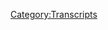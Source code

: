 {{Transcript
    | title         = [[60: Mars Colonies]]
    | caption       = [https://knowledgefight.libsyn.com/knowledge-fight-mars-colonies Listen to this episode on Libsyn]
    | episodeNumber = [[60: Mars Colonies|60]]
    | length        = 01:55:16
}}

{{MessageBox
    | header     = Warning: Bot Generated Content
    | text       = This transcript was automatically generated by transcription software and likely contains many mistakes and misattributions. Please check the audio for definitive quotes, attribution, and context.
    | image      = N3yvass4myg91.webp
    | imagewidth = 50px
    | id         = warning
}}

{{TranscriptBlock
    | name      = Unknown Speaker
    | timestamp = 00:00:00.000
    | text      = Andy in Kansas, you're on the air, thanks for holding.
}}

{{TranscriptBlock
    | name      = Unknown Speaker
    | timestamp = 00:00:04.080
    | text      = Hello Alex, I'm a first time caller, I'm a huge fan, I love your work.
}}

{{TranscriptBlock
    | name      = Unknown Speaker
    | timestamp = 00:00:07.280
    | text      = I love you.
}}

{{TranscriptBlock
    | name      = Unknown Speaker
    | timestamp = 00:00:07.780
    | text      = Hey everybody, welcome back to Knowledge Fight, I'm Dan.
}}

{{TranscriptBlock
    | name      = Unknown Speaker
    | timestamp = 00:00:09.740
    | text      = I'm Jordan!
}}

{{TranscriptBlock
    | name      = Unknown Speaker
    | timestamp = 00:00:10.400
    | text      = We're a couple of dudes who like to sit around, drink novelty beverages, and talk a little bit about Alex Jones.
}}

{{TranscriptBlock
    | name      = Unknown Speaker
    | timestamp = 00:00:15.240
    | text      = There's a twist to it though.
}}

{{TranscriptBlock
    | name      = Unknown Speaker
    | timestamp = 00:00:16.579
    | text      = There is.
}}

{{TranscriptBlock
    | name      = Unknown Speaker
    | timestamp = 00:00:17.079
    | text      = Which is one, we, uh, switch off on buying, uh, novelty beverages.
}}

{{TranscriptBlock
    | name      = Unknown Speaker
    | timestamp = 00:00:21.640
    | text      = Whoa-ho-ho-ho-ho, smooth start.
}}

{{TranscriptBlock
    | name      = Unknown Speaker
    | timestamp = 00:00:23.640
    | text      = Thank you, that's the big twist, right?
}}

{{TranscriptBlock
    | name      = Unknown Speaker
    | timestamp = 00:00:24.800
    | text      = You look lost and scared.
}}

{{TranscriptBlock
    | name      = Unknown Speaker
    | timestamp = 00:00:25.800
    | text      = That's the big twist!
}}

{{TranscriptBlock
    | name      = Unknown Speaker
    | timestamp = 00:00:27.000
    | text      = Yeah, that is, I guess.
}}

{{TranscriptBlock
    | name      = Unknown Speaker
    | timestamp = 00:00:27.800
    | text      = You've been fucking scaring me with, uh, the preview for this, like, your, your, your first words are,
}}

{{TranscriptBlock
    | name      = Unknown Speaker
    | timestamp = 00:00:33.799
    | text      = this might be very, very fun, or you might be furious.
}}

{{TranscriptBlock
    | name      = Unknown Speaker
    | timestamp = 00:00:36.799
    | text      = What am I supposed to do? I'm already shook.
}}

{{TranscriptBlock
    | name      = Unknown Speaker
    | timestamp = 00:00:39.799
    | text      = Well, you could introduce our beverage for the day, because this is your choice.
}}

{{TranscriptBlock
    | name      = Unknown Speaker
    | timestamp = 00:00:42.799
    | text      = It is stubborn soda agave vanilla cream soda, how does that, how does that taste, you're based?
}}

{{TranscriptBlock
    | name      = Unknown Speaker
    | timestamp = 00:00:49.799
    | text      = That is pretty good.
}}

{{TranscriptBlock
    | name      = Unknown Speaker
    | timestamp = 00:00:50.799
    | text      = I don't know, what do you want me to say? It's pretty good.
}}

{{TranscriptBlock
    | name      = Unknown Speaker
    | timestamp = 00:00:52.799
    | text      = I don't know, I want a better review.
}}

{{TranscriptBlock
    | name      = Unknown Speaker
    | timestamp = 00:00:54.799
    | text      = Tastes like vanilla, it's good, it's good. Tastes like cake frosting, but liquid.
}}

{{TranscriptBlock
    | name      = Unknown Speaker
    | timestamp = 00:00:57.799
    | text      = Okay, now, I think I know what the next part is.
}}

{{TranscriptBlock
    | name      = Unknown Speaker
    | timestamp = 00:01:00.799
    | text      = The next twist?
}}

{{TranscriptBlock
    | name      = Unknown Speaker
    | timestamp = 00:01:01.799
    | text      = Yeah, you know a lot about Alex Jones.
}}

{{TranscriptBlock
    | name      = Unknown Speaker
    | timestamp = 00:01:03.799
    | text      = That is correct. And you don't know anything.
}}

{{TranscriptBlock
    | name      = Unknown Speaker
    | timestamp = 00:01:05.799
    | text      = I don't know anything about Alex Jones.
}}

{{TranscriptBlock
    | name      = Unknown Speaker
    | timestamp = 00:01:06.799
    | text      = Let me tell you, what we're going to be talking about today, you know even less about.
}}

{{TranscriptBlock
    | name      = Unknown Speaker
    | timestamp = 00:01:09.799
    | text      = Which is very exciting for me.
}}

{{TranscriptBlock
    | name      = Unknown Speaker
    | timestamp = 00:01:11.799
    | text      = Like, uh, like Jordan alluded to, I told him, uh, before the show-
}}

{{TranscriptBlock
    | name      = Unknown Speaker
    | timestamp = 00:01:15.799
    | text      = This tastes like I'm drinking a vanilla candle.
}}

{{TranscriptBlock
    | name      = Unknown Speaker
    | timestamp = 00:01:17.799
    | text      = Or a cake.
}}

{{TranscriptBlock
    | name      = Unknown Speaker
    | timestamp = 00:01:18.799
    | text      = Yeah.
}}

{{TranscriptBlock
    | name      = Unknown Speaker
    | timestamp = 00:01:19.799
    | text      = It's like, it's like frosting.
}}

{{TranscriptBlock
    | name      = Unknown Speaker
    | timestamp = 00:01:20.799
    | text      = This is intense.
}}

{{TranscriptBlock
    | name      = Unknown Speaker
    | timestamp = 00:01:21.799
    | text      = It's weird.
}}

{{TranscriptBlock
    | name      = Unknown Speaker
    | timestamp = 00:01:22.799
    | text      = Yeah.
}}

{{TranscriptBlock
    | name      = Unknown Speaker
    | timestamp = 00:01:23.799
    | text      = I told Jordan that today we're going to be doing something a little bit different.
}}

{{TranscriptBlock
    | name      = Unknown Speaker
    | timestamp = 00:01:26.799
    | text      = And here's why.
}}

{{TranscriptBlock
    | name      = Unknown Speaker
    | timestamp = 00:01:27.799
    | text      = Uh, Alex Jones has been pretty reckless in being pretty violent in the current day.
}}

{{TranscriptBlock
    | name      = Unknown Speaker
    | timestamp = 00:01:32.799
    | text      = And I don't want to talk about that.
}}

{{TranscriptBlock
    | name      = Unknown Speaker
    | timestamp = 00:01:33.799
    | text      = Right.
}}

{{TranscriptBlock
    | name      = Unknown Speaker
    | timestamp = 00:01:34.799
    | text      = It's kind of boring.
}}

{{TranscriptBlock
    | name      = Unknown Speaker
    | timestamp = 00:01:35.799
    | text      = And, uh, I also don't want to, uh, feed into or really even dissect the CNN tapes that Project Veritas is putting out.
}}

{{TranscriptBlock
    | name      = Unknown Speaker
    | timestamp = 00:01:44.799
    | text      = Uh huh.
}}

{{TranscriptBlock
    | name      = Unknown Speaker
    | timestamp = 00:01:45.799
    | text      = Because they're just so obviously manipulatively edited, it's pointless.
}}

{{TranscriptBlock
    | name      = Unknown Speaker
    | timestamp = 00:01:49.799
    | text      = Yeah, he's James O'Keefe, he lied.
}}

{{TranscriptBlock
    | name      = Unknown Speaker
    | timestamp = 00:01:51.799
    | text      = Yeah, he's a monster, he's been, uh, discredited repeatedly in the past, and, uh, been sued.
}}

{{TranscriptBlock
    | name      = Unknown Speaker
    | timestamp = 00:01:57.799
    | text      = Repeatedly.
}}

{{TranscriptBlock
    | name      = Unknown Speaker
    | timestamp = 00:01:58.799
    | text      = Successfully.
}}

{{TranscriptBlock
    | name      = Unknown Speaker
    | timestamp = 00:01:59.799
    | text      = The fact that he's even still in the news that somebody, that somehow people are still paying attention to him is such a disappointing-
}}

{{TranscriptBlock
    | name      = Unknown Speaker
    | timestamp = 00:02:05.799
    | text      = Well, it's because he reinforces the narratives that other people wish were true.
}}

{{TranscriptBlock
    | name      = Unknown Speaker
    | timestamp = 00:02:08.800
    | text      = Right, but I mean, come on.
}}

{{TranscriptBlock
    | name      = Unknown Speaker
    | timestamp = 00:02:10.800
    | text      = Anybody could do that.
}}

{{TranscriptBlock
    | name      = Unknown Speaker
    | timestamp = 00:02:11.800
    | text      = Just-
}}

{{TranscriptBlock
    | name      = Unknown Speaker
    | timestamp = 00:02:12.800
    | text      = And a massive amount of, like, Koch Brothers or Mercer funding.
}}

{{TranscriptBlock
    | name      = Unknown Speaker
    | timestamp = 00:02:14.800
    | text      = That's true.
}}

{{TranscriptBlock
    | name      = Unknown Speaker
    | timestamp = 00:02:15.800
    | text      = So he has tons and tons of money, he gets to make these-
}}

{{TranscriptBlock
    | name      = Unknown Speaker
    | timestamp = 00:02:17.800
    | text      = Hey guys!
}}

{{TranscriptBlock
    | name      = Unknown Speaker
    | timestamp = 00:02:18.800
    | text      = Let's make sure billionaires control our world.
}}

{{TranscriptBlock
    | name      = Unknown Speaker
    | timestamp = 00:02:20.800
    | text      = Like, the most recent video he put out was about, uh, Zucker, the head of CNN.
}}

{{TranscriptBlock
    | name      = Unknown Speaker
    | timestamp = 00:02:24.800
    | text      = Uh, he's like, okay, here's the video.
}}

{{TranscriptBlock
    | name      = Unknown Speaker
    | timestamp = 00:02:28.800
    | text      = I've already, I've already taken you off track.
}}

{{TranscriptBlock
    | name      = Unknown Speaker
    | timestamp = 00:02:30.800
    | text      = I don't want to talk about the CNN videos.
}}

{{TranscriptBlock
    | name      = Unknown Speaker
    | timestamp = 00:02:32.800
    | text      = Alright, fuck it, we're getting into it!
}}

{{TranscriptBlock
    | name      = Unknown Speaker
    | timestamp = 00:02:34.800
    | text      = Well, the most recent one is legitimately James O'Keefe outside of Zucker's house.
}}

{{TranscriptBlock
    | name      = Unknown Speaker
    | timestamp = 00:02:39.800
    | text      = Alright.
}}

{{TranscriptBlock
    | name      = Unknown Speaker
    | timestamp = 00:02:40.800
    | text      = And he's like trying, he has his microphone, and he's like, hey, what about these tapes that I've been putting out, basically?
}}

{{TranscriptBlock
    | name      = Unknown Speaker
    | timestamp = 00:02:46.800
    | text      = To Zucker, as he walks and enters a car, and then O'Keefe's like, what a coward.
}}

{{TranscriptBlock
    | name      = Unknown Speaker
    | timestamp = 00:02:53.800
    | text      = Alright, dude, come on.
}}

{{TranscriptBlock
    | name      = Unknown Speaker
    | timestamp = 00:02:56.800
    | text      = Dude, just tweet at him. That's about as good as you're gonna get.
}}

{{TranscriptBlock
    | name      = Unknown Speaker
    | timestamp = 00:02:59.800
    | text      = Then, they reveal that they've been staking out in front of his house to get his morning routine down.
}}

{{TranscriptBlock
    | name      = Unknown Speaker
    | timestamp = 00:03:05.800
    | text      = Alright.
}}

{{TranscriptBlock
    | name      = Unknown Speaker
    | timestamp = 00:03:06.800
    | text      = So they're stalking him, basically.
}}

{{TranscriptBlock
    | name      = Unknown Speaker
    | timestamp = 00:03:08.800
    | text      = See, now I'm on board. This is something that we should adopt right there.
}}

{{TranscriptBlock
    | name      = Unknown Speaker
    | timestamp = 00:03:11.800
    | text      = Don't fucking, don't fucking go to your congressman's house.
}}

{{TranscriptBlock
    | name      = Unknown Speaker
    | timestamp = 00:03:14.800
    | text      = Right.
}}

{{TranscriptBlock
    | name      = Unknown Speaker
    | timestamp = 00:03:15.800
    | text      = Get a millionaire, get a thousand, ten thousand people, and just sit around outside their house.
}}

{{TranscriptBlock
    | name      = Unknown Speaker
    | timestamp = 00:03:20.800
    | text      = Legitimately, if we had enough money, we could find out where Alex Jones' studio is.
}}

{{TranscriptBlock
    | name      = Unknown Speaker
    | timestamp = 00:03:24.800
    | text      = I mean, it wouldn't be that hard, we could employ the exact same tactics, and when he's like, hey, why are you following me around?
}}

{{TranscriptBlock
    | name      = Unknown Speaker
    | timestamp = 00:03:28.800
    | text      = I'm like, I'm a journalist!
}}

{{TranscriptBlock
    | name      = Unknown Speaker
    | timestamp = 00:03:30.800
    | text      = That's true, we could do that.
}}

{{TranscriptBlock
    | name      = Unknown Speaker
    | timestamp = 00:03:31.800
    | text      = Why are you ducking my questions, Alex?
}}

{{TranscriptBlock
    | name      = Unknown Speaker
    | timestamp = 00:03:32.800
    | text      = That'd be fun.
}}

{{TranscriptBlock
    | name      = Unknown Speaker
    | timestamp = 00:03:33.800
    | text      = Yeah, give us money, I'll do it.
}}

{{TranscriptBlock
    | name      = Unknown Speaker
    | timestamp = 00:03:34.800
    | text      = I assume we'd get shot.
}}

{{TranscriptBlock
    | name      = Unknown Speaker
    | timestamp = 00:03:35.800
    | text      = Probably.
}}

{{TranscriptBlock
    | name      = Unknown Speaker
    | timestamp = 00:03:36.800
    | text      = Right, we would totally get shot.
}}

{{TranscriptBlock
    | name      = Unknown Speaker
    | timestamp = 00:03:37.800
    | text      = Yeah, he fills his hands.
}}

{{TranscriptBlock
    | name      = Unknown Speaker
    | timestamp = 00:03:38.800
    | text      = Self-defense!
}}

{{TranscriptBlock
    | name      = Unknown Speaker
    | timestamp = 00:03:39.800
    | text      = Yeah.
}}

{{TranscriptBlock
    | name      = Unknown Speaker
    | timestamp = 00:03:40.800
    | text      = Oh great, alright.
}}

{{TranscriptBlock
    | name      = Unknown Speaker
    | timestamp = 00:03:41.800
    | text      = The thing is, we're currently in the middle of an Alex Jones distraction.
}}

{{TranscriptBlock
    | name      = Unknown Speaker
    | timestamp = 00:03:45.800
    | text      = Yes.
}}

{{TranscriptBlock
    | name      = Unknown Speaker
    | timestamp = 00:03:46.800
    | text      = Which is, whenever, I don't know exactly what the, there's no through line exactly why he does the things he does.
}}

{{TranscriptBlock
    | name      = Unknown Speaker
    | timestamp = 00:03:54.800
    | text      = Yes there is.
}}

{{TranscriptBlock
    | name      = Unknown Speaker
    | timestamp = 00:03:56.800
    | text      = Money.
}}

{{TranscriptBlock
    | name      = Unknown Speaker
    | timestamp = 00:03:57.800
    | text      = Brain damage.
}}

{{TranscriptBlock
    | name      = Unknown Speaker
    | timestamp = 00:03:58.800
    | text      = Brain damage and money.
}}

{{TranscriptBlock
    | name      = Unknown Speaker
    | timestamp = 00:03:59.800
    | text      = Brain damage and money.
}}

{{TranscriptBlock
    | name      = Unknown Speaker
    | timestamp = 00:04:00.800
    | text      = But every now and again, something will pop up, and it'll be, look over here, look over here.
}}

{{TranscriptBlock
    | name      = Unknown Speaker
    | timestamp = 00:04:05.800
    | text      = It's the red sheet to the charging bull of truth.
}}

{{TranscriptBlock
    | name      = Unknown Speaker
    | timestamp = 00:04:08.800
    | text      = Right.
}}

{{TranscriptBlock
    | name      = Unknown Speaker
    | timestamp = 00:04:09.800
    | text      = The truth is about to smack Alex Jones right in the face that he's been lying about a bunch
}}

{{TranscriptBlock
    | name      = Unknown Speaker
    | timestamp = 00:04:13.800
    | text      = of stuff, and he gets the red cape out and distracts the bull and it goes and chases
}}

{{TranscriptBlock
    | name      = Unknown Speaker
    | timestamp = 00:04:18.279
    | text      = that.
}}

{{TranscriptBlock
    | name      = Unknown Speaker
    | timestamp = 00:04:19.279
    | text      = Right.
}}

{{TranscriptBlock
    | name      = Unknown Speaker
    | timestamp = 00:04:20.279
    | text      = This week.
}}

{{TranscriptBlock
    | name      = Unknown Speaker
    | timestamp = 00:04:21.279
    | text      = The Trump form of government.
}}

{{TranscriptBlock
    | name      = Unknown Speaker
    | timestamp = 00:04:22.279
    | text      = Right.
}}

{{TranscriptBlock
    | name      = Unknown Speaker
    | timestamp = 00:04:23.279
    | text      = At the end of last week, he had Robert David Steele on as a guest, who we've discussed
}}

{{TranscriptBlock
    | name      = Unknown Speaker
    | timestamp = 00:04:26.600
    | text      = in the past when he came on and was saying that Trump needs his own propaganda TV network.
}}

{{TranscriptBlock
    | name      = Unknown Speaker
    | timestamp = 00:04:31.680
    | text      = Of course.
}}

{{TranscriptBlock
    | name      = Unknown Speaker
    | timestamp = 00:04:32.680
    | text      = He was the guy who came on and was like, Alex, I need you to talk to Trump for me.
}}

{{TranscriptBlock
    | name      = Unknown Speaker
    | timestamp = 00:04:37.079
    | text      = I have a list of suggestions he needs to read.
}}

{{TranscriptBlock
    | name      = Unknown Speaker
    | timestamp = 00:04:39.680
    | text      = Right.
}}

{{TranscriptBlock
    | name      = Unknown Speaker
    | timestamp = 00:04:40.680
    | text      = That's fantastic.
}}

{{TranscriptBlock
    | name      = Unknown Speaker
    | timestamp = 00:04:41.680
    | text      = You don't remember that guy?
}}

{{TranscriptBlock
    | name      = Unknown Speaker
    | timestamp = 00:04:42.680
    | text      = No.
}}

{{TranscriptBlock
    | name      = Unknown Speaker
    | timestamp = 00:04:43.680
    | text      = All right.
}}

{{TranscriptBlock
    | name      = Unknown Speaker
    | timestamp = 00:04:44.680
    | text      = Are you sure we talked to him?
}}

{{TranscriptBlock
    | name      = Unknown Speaker
    | timestamp = 00:04:45.680
    | text      = We talked about him, for sure.
}}

{{TranscriptBlock
    | name      = Unknown Speaker
    | timestamp = 00:04:46.680
    | text      = Was he on the one with the DC guy who was propagandizing the whole thing?
}}

{{TranscriptBlock
    | name      = Unknown Speaker
    | timestamp = 00:04:49.680
    | text      = No.
}}

{{TranscriptBlock
    | name      = Unknown Speaker
    | timestamp = 00:04:50.680
    | text      = No.
}}

{{TranscriptBlock
    | name      = Unknown Speaker
    | timestamp = 00:04:51.680
    | text      = It was not the Dennis Montgomery stuff.
}}

{{TranscriptBlock
    | name      = Unknown Speaker
    | timestamp = 00:04:52.680
    | text      = Yeah, yeah, yeah.
}}

{{TranscriptBlock
    | name      = Unknown Speaker
    | timestamp = 00:04:53.680
    | text      = No.
}}

{{TranscriptBlock
    | name      = Unknown Speaker
    | timestamp = 00:04:54.680
    | text      = We just talked about him for a little bit, because he was basically saying that they
}}

{{TranscriptBlock
    | name      = Unknown Speaker
    | timestamp = 00:04:57.980
    | text      = need massive election reform in order to, like, make liberals-
}}

{{TranscriptBlock
    | name      = Unknown Speaker
    | timestamp = 00:05:02.120
    | text      = Voter suppression and, you know, the destruction of democracy.
}}

{{TranscriptBlock
    | name      = Unknown Speaker
    | timestamp = 00:05:05.360
    | text      = He has a lot of really bad ideas.
}}

{{TranscriptBlock
    | name      = Unknown Speaker
    | timestamp = 00:05:07.480
    | text      = But he came on the show at the end of last week, on Thursday, and he dropped this nugget.
}}

{{TranscriptBlock
    | name      = Unknown Speaker
    | timestamp = 00:05:12.439
    | text      = Let me see what Robert David Steel has to say.
}}

{{TranscriptBlock
    | name      = Unknown Speaker
    | timestamp = 00:05:14.600
    | text      = Go ahead.
}}

{{TranscriptBlock
    | name      = Unknown Speaker
    | timestamp = 00:05:15.600
    | text      = No, I agree with that.
}}

{{TranscriptBlock
    | name      = Unknown Speaker
    | timestamp = 00:05:16.600
    | text      = And let me just point out that pedophilia does not stop with sodomizing children.
}}

{{TranscriptBlock
    | name      = Unknown Speaker
    | timestamp = 00:05:22.319
    | text      = It goes straight into terrorizing them to adrenalize their blood and then murdering
}}

{{TranscriptBlock
    | name      = Unknown Speaker
    | timestamp = 00:05:27.519
    | text      = them.
}}

{{TranscriptBlock
    | name      = Unknown Speaker
    | timestamp = 00:05:28.519
    | text      = It also includes murdering them so that they can have their bone marrow harvested as well
}}

{{TranscriptBlock
    | name      = Unknown Speaker
    | timestamp = 00:05:34.360
    | text      = as body parts.
}}

{{TranscriptBlock
    | name      = Unknown Speaker
    | timestamp = 00:05:36.360
    | text      = Nephilia is much- This is the original growth hormone.
}}

{{TranscriptBlock
    | name      = Unknown Speaker
    | timestamp = 00:05:39.639
    | text      = Yes.
}}

{{TranscriptBlock
    | name      = Unknown Speaker
    | timestamp = 00:05:40.639
    | text      = What is fucking happening?
}}

{{TranscriptBlock
    | name      = Unknown Speaker
    | timestamp = 00:05:41.639
    | text      = Yes.
}}

{{TranscriptBlock
    | name      = Unknown Speaker
    | timestamp = 00:05:42.639
    | text      = It's an anti-aging thing.
}}

{{TranscriptBlock
    | name      = Unknown Speaker
    | timestamp = 00:05:43.639
    | text      = It's an anti-aging thing?
}}

{{TranscriptBlock
    | name      = Unknown Speaker
    | timestamp = 00:05:44.639
    | text      = And this may strike your listeners as way out, but we actually believe that there is
}}

{{TranscriptBlock
    | name      = Unknown Speaker
    | timestamp = 00:05:49.120
    | text      = a colony on Mars that is populated by children who were kidnapped and sent into space on
}}

{{TranscriptBlock
    | name      = Unknown Speaker
    | timestamp = 00:05:55.920
    | text      = a 20-year ride.
}}

{{TranscriptBlock
    | name      = Unknown Speaker
    | timestamp = 00:05:58.000
    | text      = So that once they get to Mars, they have no alternative but to be slaves on the Mars colony.
}}

{{TranscriptBlock
    | name      = Unknown Speaker
    | timestamp = 00:06:03.199
    | text      = There's all kinds of-
}}

{{TranscriptBlock
    | name      = Unknown Speaker
    | timestamp = 00:06:04.800
    | text      = Well, look, I know 90% of the NASA missions are secret and I've been told by high-level
}}

{{TranscriptBlock
    | name      = Unknown Speaker
    | timestamp = 00:06:09.240
    | text      = NASA engineers that you have no idea.
}}

{{TranscriptBlock
    | name      = Unknown Speaker
    | timestamp = 00:06:11.800
    | text      = There's so much stuff going on.
}}

{{TranscriptBlock
    | name      = Unknown Speaker
    | timestamp = 00:06:12.800
    | text      = But then it goes off into all that.
}}

{{TranscriptBlock
    | name      = Unknown Speaker
    | timestamp = 00:06:14.000
    | text      = I mean, that's the kind of thing the media jumps on.
}}

{{TranscriptBlock
    | name      = Unknown Speaker
    | timestamp = 00:06:16.120
    | text      = But I know this.
}}

{{TranscriptBlock
    | name      = Unknown Speaker
    | timestamp = 00:06:17.120
    | text      = We see a bunch of a mechanical wreckage on Mars and people say, oh, look, it looks like
}}

{{TranscriptBlock
    | name      = Unknown Speaker
    | timestamp = 00:06:22.519
    | text      = mechanics.
}}

{{TranscriptBlock
    | name      = Unknown Speaker
    | timestamp = 00:06:23.519
    | text      = They go, oh, you're a conspiracy theorist.
}}

{{TranscriptBlock
    | name      = Unknown Speaker
    | timestamp = 00:06:25.240
    | text      = Clearly, they don't want us looking into what's happening.
}}

{{TranscriptBlock
    | name      = Unknown Speaker
    | timestamp = 00:06:27.279
    | text      = Every time probes go over, they turn them off.
}}

{{TranscriptBlock
    | name      = Unknown Speaker
    | timestamp = 00:06:29.560
    | text      = Alex, you're one of the most original guys on the air.
}}

{{TranscriptBlock
    | name      = Unknown Speaker
    | timestamp = 00:06:32.560
    | text      = And you asked, what should you do?
}}

{{TranscriptBlock
    | name      = Unknown Speaker
    | timestamp = 00:06:34.360
    | text      = I think you should be the truth channel in America.
}}

{{TranscriptBlock
    | name      = Unknown Speaker
    | timestamp = 00:06:37.000
    | text      = He can't be.
}}

{{TranscriptBlock
    | name      = Unknown Speaker
    | timestamp = 00:06:38.000
    | text      = He doesn't know how.
}}

{{TranscriptBlock
    | name      = Unknown Speaker
    | timestamp = 00:06:39.279
    | text      = But so Alex Jones does this.
}}

{{TranscriptBlock
    | name      = Unknown Speaker
    | timestamp = 00:06:41.259
    | text      = He has crazy people on as guests.
}}

{{TranscriptBlock
    | name      = Unknown Speaker
    | timestamp = 00:06:43.279
    | text      = They say ridiculous shit.
}}

{{TranscriptBlock
    | name      = Unknown Speaker
    | timestamp = 00:06:45.399
    | text      = Then everyone is like-
}}

{{TranscriptBlock
    | name      = Unknown Speaker
    | timestamp = 00:06:46.959
    | text      = Look at how ridiculous this shit is.
}}

{{TranscriptBlock
    | name      = Unknown Speaker
    | timestamp = 00:06:48.879
    | text      = Right.
}}

{{TranscriptBlock
    | name      = Unknown Speaker
    | timestamp = 00:06:49.879
    | text      = But then Alex plays the card of everyone saying that I said that there's bases on the moon.
}}

{{TranscriptBlock
    | name      = Unknown Speaker
    | timestamp = 00:06:52.959
    | text      = I didn't say that.
}}

{{TranscriptBlock
    | name      = Unknown Speaker
    | timestamp = 00:06:54.279
    | text      = Right.
}}

{{TranscriptBlock
    | name      = Unknown Speaker
    | timestamp = 00:06:55.279
    | text      = Play me a clip of me saying that.
}}

{{TranscriptBlock
    | name      = Unknown Speaker
    | timestamp = 00:06:56.600
    | text      = Well, we played the clip.
}}

{{TranscriptBlock
    | name      = Unknown Speaker
    | timestamp = 00:06:57.920
    | text      = You had a guy who you have vocally said you respect his opinion about and he said it.
}}

{{TranscriptBlock
    | name      = Unknown Speaker
    | timestamp = 00:07:03.800
    | text      = And then your response was, everything that NASA does, most of it is secret.
}}

{{TranscriptBlock
    | name      = Unknown Speaker
    | timestamp = 00:07:08.879
    | text      = There's machine wreckage on Mars.
}}

{{TranscriptBlock
    | name      = Unknown Speaker
    | timestamp = 00:07:11.139
    | text      = You're reinforcing it without actually saying you believe in it.
}}

{{TranscriptBlock
    | name      = Unknown Speaker
    | timestamp = 00:07:14.040
    | text      = Of course.
}}

{{TranscriptBlock
    | name      = Unknown Speaker
    | timestamp = 00:07:15.040
    | text      = But it's still all a trap.
}}

{{TranscriptBlock
    | name      = Unknown Speaker
    | timestamp = 00:07:16.040
    | text      = It's all a trap for the media.
}}

{{TranscriptBlock
    | name      = Unknown Speaker
    | timestamp = 00:07:17.519
    | text      = It's all a trap for people who don't like Alex Jones to clown on him for Mars-based
}}

{{TranscriptBlock
    | name      = Unknown Speaker
    | timestamp = 00:07:22.319
    | text      = stuff.
}}

{{TranscriptBlock
    | name      = Unknown Speaker
    | timestamp = 00:07:23.319
    | text      = Yeah, I've seen this one in particular on the Twitter.
}}

{{TranscriptBlock
    | name      = Unknown Speaker
    | timestamp = 00:07:27.360
    | text      = Yeah.
}}

{{TranscriptBlock
    | name      = Unknown Speaker
    | timestamp = 00:07:28.360
    | text      = I saw this one.
}}

{{TranscriptBlock
    | name      = Unknown Speaker
    | timestamp = 00:07:29.759
    | text      = NASA came out and said, no.
}}

{{TranscriptBlock
    | name      = Unknown Speaker
    | timestamp = 00:07:32.480
    | text      = Of course.
}}

{{TranscriptBlock
    | name      = Unknown Speaker
    | timestamp = 00:07:33.480
    | text      = Yeah.
}}

{{TranscriptBlock
    | name      = Unknown Speaker
    | timestamp = 00:07:34.480
    | text      = NASA said, come on, bro.
}}

{{TranscriptBlock
    | name      = Unknown Speaker
    | timestamp = 00:07:35.879
    | text      = They had a very put-upon scientist walk up to a podium, rub his forehead, and just go,
}}

{{TranscriptBlock
    | name      = Unknown Speaker
    | timestamp = 00:07:42.959
    | text      = come on, guys.
}}

{{TranscriptBlock
    | name      = Unknown Speaker
    | timestamp = 00:07:44.839
    | text      = Why do I have to do this?
}}

{{TranscriptBlock
    | name      = Unknown Speaker
    | timestamp = 00:07:46.920
    | text      = And the only real function that we get out of this, I think it's always funny when official
}}

{{TranscriptBlock
    | name      = Unknown Speaker
    | timestamp = 00:07:52.319
    | text      = organizations stoop below their status.
}}

{{TranscriptBlock
    | name      = Unknown Speaker
    | timestamp = 00:07:55.800
    | text      = Oh, it's fantastic.
}}

{{TranscriptBlock
    | name      = Unknown Speaker
    | timestamp = 00:07:56.800
    | text      = And are like, just shut up.
}}

{{TranscriptBlock
    | name      = Unknown Speaker
    | timestamp = 00:07:59.439
    | text      = That sort of stuff.
}}

{{TranscriptBlock
    | name      = Unknown Speaker
    | timestamp = 00:08:00.439
    | text      = I always think conceptually that's pretty funny.
}}

{{TranscriptBlock
    | name      = Unknown Speaker
    | timestamp = 00:08:03.120
    | text      = But at the same time, by NASA putting out articles about it, by people not being really
}}

{{TranscriptBlock
    | name      = Unknown Speaker
    | timestamp = 00:08:07.279
    | text      = accurate and just making fun of him for it, the end result is that people are exposed
}}

{{TranscriptBlock
    | name      = Unknown Speaker
    | timestamp = 00:08:13.000
    | text      = to Alex Jones.
}}

{{TranscriptBlock
    | name      = Unknown Speaker
    | timestamp = 00:08:15.199
    | text      = If they watch that full clip, they get to hear him talk about how terrible pedophilia
}}

{{TranscriptBlock
    | name      = Unknown Speaker
    | timestamp = 00:08:19.519
    | text      = is.
}}

{{TranscriptBlock
    | name      = Unknown Speaker
    | timestamp = 00:08:20.519
    | text      = And that might set off a trigger in them to be like, oh, this guy's a champion against
}}

{{TranscriptBlock
    | name      = Unknown Speaker
    | timestamp = 00:08:23.160
    | text      = pedophiles.
}}

{{TranscriptBlock
    | name      = Unknown Speaker
    | timestamp = 00:08:24.160
    | text      = Right.
}}

{{TranscriptBlock
    | name      = Unknown Speaker
    | timestamp = 00:08:25.160
    | text      = I need to dig more into this.
}}

{{TranscriptBlock
    | name      = Unknown Speaker
    | timestamp = 00:08:26.160
    | text      = There is a decent chance that people will end up listening to him and being like, oh,
}}

{{TranscriptBlock
    | name      = Unknown Speaker
    | timestamp = 00:08:30.319
    | text      = he didn't say that there's bases on Mars.
}}

{{TranscriptBlock
    | name      = Unknown Speaker
    | timestamp = 00:08:32.559
    | text      = He was just allowing free speech on his show.
}}

{{TranscriptBlock
    | name      = Unknown Speaker
    | timestamp = 00:08:35.159
    | text      = Right.
}}

{{TranscriptBlock
    | name      = Unknown Speaker
    | timestamp = 00:08:36.159
    | text      = So there is a negative outcome that can come from falling for this bull trick, this red
}}

{{TranscriptBlock
    | name      = Unknown Speaker
    | timestamp = 00:08:42.960
    | text      = cape.
}}

{{TranscriptBlock
    | name      = Unknown Speaker
    | timestamp = 00:08:43.960
    | text      = My question is always like, what's the end game?
}}

{{TranscriptBlock
    | name      = Unknown Speaker
    | timestamp = 00:08:46.320
    | text      = For whom?
}}

{{TranscriptBlock
    | name      = Unknown Speaker
    | timestamp = 00:08:47.320
    | text      = The Twitter thing, which is amazing how Alex can just keep fucking showing up in the world
}}

{{TranscriptBlock
    | name      = Unknown Speaker
    | timestamp = 00:08:53.460
    | text      = every time.
}}

{{TranscriptBlock
    | name      = Unknown Speaker
    | timestamp = 00:08:54.600
    | text      = Every week, it seems like he's somewhere on the internet and everybody's laughing at him.
}}

{{TranscriptBlock
    | name      = Unknown Speaker
    | timestamp = 00:08:59.559
    | text      = It's like, are we helping?
}}

{{TranscriptBlock
    | name      = Unknown Speaker
    | timestamp = 00:09:02.879
    | text      = Are we?
}}

{{TranscriptBlock
    | name      = Unknown Speaker
    | timestamp = 00:09:03.879
    | text      = Yeah.
}}

{{TranscriptBlock
    | name      = Unknown Speaker
    | timestamp = 00:09:04.879
    | text      = No, I mean, no.
}}

{{TranscriptBlock
    | name      = Unknown Speaker
    | timestamp = 00:09:05.879
    | text      = We could be.
}}

{{TranscriptBlock
    | name      = Unknown Speaker
    | timestamp = 00:09:06.879
    | text      = Yeah, exactly.
}}

{{TranscriptBlock
    | name      = Unknown Speaker
    | timestamp = 00:09:07.879
    | text      = But no.
}}

{{TranscriptBlock
    | name      = Unknown Speaker
    | timestamp = 00:09:08.879
    | text      = It's not doing any good and it's just making it more likely because the more you click
}}

{{TranscriptBlock
    | name      = Unknown Speaker
    | timestamp = 00:09:11.860
    | text      = on it, the more they're like, oh, well, this is a thing people click on.
}}

{{TranscriptBlock
    | name      = Unknown Speaker
    | timestamp = 00:09:15.600
    | text      = So the more they do that, the less likely you are to do anything fucking useful and
}}

{{TranscriptBlock
    | name      = Unknown Speaker
    | timestamp = 00:09:19.919
    | text      = you're just going to clown on them all the time.
}}

{{TranscriptBlock
    | name      = Unknown Speaker
    | timestamp = 00:09:21.879
    | text      = Everybody thinks, and I appreciate our listeners who engage with stuff appropriately and in
}}

{{TranscriptBlock
    | name      = Unknown Speaker
    | timestamp = 00:09:27.200
    | text      = a smart way, but I do get tweets from a lot of people and texts and stuff about how like,
}}

{{TranscriptBlock
    | name      = Unknown Speaker
    | timestamp = 00:09:32.360
    | text      = do you see this new Alex Jones meme?
}}

{{TranscriptBlock
    | name      = Unknown Speaker
    | timestamp = 00:09:34.720
    | text      = And I think that there's a mentality that people think that you can just mock him out
}}

{{TranscriptBlock
    | name      = Unknown Speaker
    | timestamp = 00:09:38.039
    | text      = of existence, not realizing that no, you can't.
}}

{{TranscriptBlock
    | name      = Unknown Speaker
    | timestamp = 00:09:41.120
    | text      = That's not going to work.
}}

{{TranscriptBlock
    | name      = Unknown Speaker
    | timestamp = 00:09:42.740
    | text      = There's going to need to be a much more deliberative, focused, truth-based exposure of what he believes
}}

{{TranscriptBlock
    | name      = Unknown Speaker
    | timestamp = 00:09:53.039
    | text      = in and who he actually is.
}}

{{TranscriptBlock
    | name      = Unknown Speaker
    | timestamp = 00:09:55.480
    | text      = What's hiding behind those silly things is a bigot.
}}

{{TranscriptBlock
    | name      = Unknown Speaker
    | timestamp = 00:09:59.200
    | text      = In the same way that you're fucking, everybody's fucking reading Trump's tweet on those two
}}

{{TranscriptBlock
    | name      = Unknown Speaker
    | timestamp = 00:10:04.700
    | text      = fucks who gives a shit.
}}

{{TranscriptBlock
    | name      = Unknown Speaker
    | timestamp = 00:10:07.039
    | text      = I hope all of them get fucking hit by a meteor.
}}

{{TranscriptBlock
    | name      = Unknown Speaker
    | timestamp = 00:10:09.679
    | text      = I don't fucking care.
}}

{{TranscriptBlock
    | name      = Unknown Speaker
    | timestamp = 00:10:11.320
    | text      = They're assholes too.
}}

{{TranscriptBlock
    | name      = Unknown Speaker
    | timestamp = 00:10:12.320
    | text      = He's taking away health care.
}}

{{TranscriptBlock
    | name      = Unknown Speaker
    | timestamp = 00:10:13.919
    | text      = Shut the fuck up about his tweets.
}}

{{TranscriptBlock
    | name      = Unknown Speaker
    | timestamp = 00:10:16.279
    | text      = Go fucking fight.
}}

{{TranscriptBlock
    | name      = Unknown Speaker
    | timestamp = 00:10:18.440
    | text      = And making...
}}

{{TranscriptBlock
    | name      = Unknown Speaker
    | timestamp = 00:10:19.440
    | text      = I mean, I'm not going to.
}}

{{TranscriptBlock
    | name      = Unknown Speaker
    | timestamp = 00:10:20.440
    | text      = I'm very scared of the outside.
}}

{{TranscriptBlock
    | name      = Unknown Speaker
    | timestamp = 00:10:21.440
    | text      = And he's actively trying to make it so we can't vote in the future.
}}

{{TranscriptBlock
    | name      = Unknown Speaker
    | timestamp = 00:10:27.120
    | text      = He's destroying the environment, taking away health care.
}}

{{TranscriptBlock
    | name      = Unknown Speaker
    | timestamp = 00:10:29.440
    | text      = It's going to be super weird how he wins re-election with 97% of the vote.
}}

{{TranscriptBlock
    | name      = Unknown Speaker
    | timestamp = 00:10:33.799
    | text      = It's going to be crazy.
}}

{{TranscriptBlock
    | name      = Unknown Speaker
    | timestamp = 00:10:34.840
    | text      = And Alex Jones's response will be like, he's a strong leader, finally the polls are right.
}}

{{TranscriptBlock
    | name      = Unknown Speaker
    | timestamp = 00:10:38.919
    | text      = Finally they've fixed the polls.
}}

{{TranscriptBlock
    | name      = Unknown Speaker
    | timestamp = 00:10:41.080
    | text      = So we have that to look forward to.
}}

{{TranscriptBlock
    | name      = Unknown Speaker
    | timestamp = 00:10:45.480
    | text      = The complete dissolution of democracy.
}}

{{TranscriptBlock
    | name      = Unknown Speaker
    | timestamp = 00:10:47.139
    | text      = So here's the deal.
}}

{{TranscriptBlock
    | name      = Unknown Speaker
    | timestamp = 00:10:48.139
    | text      = I don't want to talk too much about, I just think that it's nonsense.
}}

{{TranscriptBlock
    | name      = Unknown Speaker
    | timestamp = 00:10:51.919
    | text      = Of course.
}}

{{TranscriptBlock
    | name      = Unknown Speaker
    | timestamp = 00:10:52.919
    | text      = And it's not worth discussing most of the stuff that Alex is on at the end of last week.
}}

{{TranscriptBlock
    | name      = Unknown Speaker
    | timestamp = 00:10:57.159
    | text      = Like I said, at the beginning of the week he was on vacation.
}}

{{TranscriptBlock
    | name      = Unknown Speaker
    | timestamp = 00:11:01.639
    | text      = I don't know what's going on.
}}

{{TranscriptBlock
    | name      = Unknown Speaker
    | timestamp = 00:11:02.919
    | text      = He's living a wild life, la vida loca.
}}

{{TranscriptBlock
    | name      = Unknown Speaker
    | timestamp = 00:11:05.539
    | text      = Did they play Life on Mars for Dakota on that?
}}

{{TranscriptBlock
    | name      = Unknown Speaker
    | timestamp = 00:11:08.799
    | text      = Because that's perfect.
}}

{{TranscriptBlock
    | name      = Unknown Speaker
    | timestamp = 00:11:09.799
    | text      = Nope.
}}

{{TranscriptBlock
    | name      = Unknown Speaker
    | timestamp = 00:11:10.799
    | text      = They did not.
}}

{{TranscriptBlock
    | name      = Unknown Speaker
    | timestamp = 00:11:11.799
    | text      = They should have.
}}

{{TranscriptBlock
    | name      = Unknown Speaker
    | timestamp = 00:11:12.799
    | text      = They should have.
}}

{{TranscriptBlock
    | name      = Unknown Speaker
    | timestamp = 00:11:13.799
    | text      = Anything from that album.
}}

{{TranscriptBlock
    | name      = Unknown Speaker
    | timestamp = 00:11:14.799
    | text      = Yeah, exactly.
}}

{{TranscriptBlock
    | name      = Unknown Speaker
    | timestamp = 00:11:15.799
    | text      = But here's the deal also.
}}

{{TranscriptBlock
    | name      = Unknown Speaker
    | timestamp = 00:11:17.519
    | text      = I, as this episode comes out, will be getting surgery.
}}

{{TranscriptBlock
    | name      = Unknown Speaker
    | timestamp = 00:11:21.120
    | text      = And I want to treat myself.
}}

{{TranscriptBlock
    | name      = Unknown Speaker
    | timestamp = 00:11:22.679
    | text      = So I'm doing, I've decided to do a complete audible on this episode and explore where
}}

{{TranscriptBlock
    | name      = Unknown Speaker
    | timestamp = 00:11:29.919
    | text      = this idea of Bases on Mars comes from.
}}

{{TranscriptBlock
    | name      = Unknown Speaker
    | timestamp = 00:11:32.919
    | text      = Alright, now I'm way fucking in.
}}

{{TranscriptBlock
    | name      = Unknown Speaker
    | timestamp = 00:11:35.100
    | text      = So the rest of this episode...
}}

{{TranscriptBlock
    | name      = Unknown Speaker
    | timestamp = 00:11:36.100
    | text      = Now I am way fucking in!
}}

{{TranscriptBlock
    | name      = Unknown Speaker
    | timestamp = 00:11:37.879
    | text      = Are you kidding me?
}}

{{TranscriptBlock
    | name      = Unknown Speaker
    | timestamp = 00:11:38.879
    | text      = Yes!
}}

{{TranscriptBlock
    | name      = Unknown Speaker
    | timestamp = 00:11:39.879
    | text      = The rest of this episode will have very little to do with Alex Jones.
}}

{{TranscriptBlock
    | name      = Unknown Speaker
    | timestamp = 00:11:42.279
    | text      = Okay.
}}

{{TranscriptBlock
    | name      = Unknown Speaker
    | timestamp = 00:11:43.279
    | text      = But it will have to do with where...
}}

{{TranscriptBlock
    | name      = Unknown Speaker
    | timestamp = 00:11:44.559
    | text      = 90% of our audience just clicked pause and deleted from the iTunes app.
}}

{{TranscriptBlock
    | name      = Unknown Speaker
    | timestamp = 00:11:49.039
    | text      = I promise you that this will actually be maybe more entertaining than Alex Jones.
}}

{{TranscriptBlock
    | name      = Unknown Speaker
    | timestamp = 00:11:55.480
    | text      = So there are a lot of people who believe in space bases and what have you.
}}

{{TranscriptBlock
    | name      = Unknown Speaker
    | timestamp = 00:12:02.200
    | text      = There's a lot of, that community, the UFO community is very large and very diverse.
}}

{{TranscriptBlock
    | name      = Unknown Speaker
    | timestamp = 00:12:06.820
    | text      = You can find tons of people who cite...
}}

{{TranscriptBlock
    | name      = Unknown Speaker
    | timestamp = 00:12:09.399
    | text      = Far more diverse than Alex Jones' audience.
}}

{{TranscriptBlock
    | name      = Unknown Speaker
    | timestamp = 00:12:11.559
    | text      = Totally.
}}

{{TranscriptBlock
    | name      = Unknown Speaker
    | timestamp = 00:12:12.559
    | text      = Yeah.
}}

{{TranscriptBlock
    | name      = Unknown Speaker
    | timestamp = 00:12:13.559
    | text      = And I'm sure there's more than 3% African Americans than the UFO.
}}

{{TranscriptBlock
    | name      = Unknown Speaker
    | timestamp = 00:12:17.759
    | text      = Maybe not.
}}

{{TranscriptBlock
    | name      = Unknown Speaker
    | timestamp = 00:12:18.759
    | text      = I haven't seen studies.
}}

{{TranscriptBlock
    | name      = Unknown Speaker
    | timestamp = 00:12:19.759
    | text      = But there are a lot of people who believe, you know, a lot of rampant speculation from
}}

{{TranscriptBlock
    | name      = Unknown Speaker
    | timestamp = 00:12:24.720
    | text      = years past.
}}

{{TranscriptBlock
    | name      = Unknown Speaker
    | timestamp = 00:12:25.720
    | text      = There's a lot of people who have been fooled by fake documents about stuff.
}}

{{TranscriptBlock
    | name      = Unknown Speaker
    | timestamp = 00:12:29.340
    | text      = And that's all fun.
}}

{{TranscriptBlock
    | name      = Unknown Speaker
    | timestamp = 00:12:30.340
    | text      = We could do a deep dive into that.
}}

{{TranscriptBlock
    | name      = Unknown Speaker
    | timestamp = 00:12:32.360
    | text      = Or we could even do a deep dive into stuff like MUFON.
}}

{{TranscriptBlock
    | name      = Unknown Speaker
    | timestamp = 00:12:36.480
    | text      = There's an organization that keeps track of self-reported UFO experiences.
}}

{{TranscriptBlock
    | name      = Unknown Speaker
    | timestamp = 00:12:41.240
    | text      = MUFON?
}}

{{TranscriptBlock
    | name      = Unknown Speaker
    | timestamp = 00:12:42.240
    | text      = Yeah.
}}

{{TranscriptBlock
    | name      = Unknown Speaker
    | timestamp = 00:12:43.240
    | text      = It's called Multinational UFO Network something.
}}

{{TranscriptBlock
    | name      = Unknown Speaker
    | timestamp = 00:12:46.960
    | text      = I don't remember what it stands for.
}}

{{TranscriptBlock
    | name      = Unknown Speaker
    | timestamp = 00:12:48.679
    | text      = But they keep track.
}}

{{TranscriptBlock
    | name      = Unknown Speaker
    | timestamp = 00:12:49.679
    | text      = I assumed it was Mulan's brother.
}}

{{TranscriptBlock
    | name      = Unknown Speaker
    | timestamp = 00:12:51.639
    | text      = Nope.
}}

{{TranscriptBlock
    | name      = Unknown Speaker
    | timestamp = 00:12:52.639
    | text      = Or Mufasa's son.
}}

{{TranscriptBlock
    | name      = Unknown Speaker
    | timestamp = 00:12:53.639
    | text      = Mulan, the movie that very traumatized Mike Pence.
}}

{{TranscriptBlock
    | name      = Unknown Speaker
    | timestamp = 00:12:57.240
    | text      = Yeah.
}}

{{TranscriptBlock
    | name      = Unknown Speaker
    | timestamp = 00:12:58.240
    | text      = Oh god.
}}

{{TranscriptBlock
    | name      = Unknown Speaker
    | timestamp = 00:12:59.240
    | text      = What a...
}}

{{TranscriptBlock
    | name      = Unknown Speaker
    | timestamp = 00:13:00.240
    | text      = Why do these people happen?
}}

{{TranscriptBlock
    | name      = Unknown Speaker
    | timestamp = 00:13:01.240
    | text      = I don't know.
}}

{{TranscriptBlock
    | name      = Unknown Speaker
    | timestamp = 00:13:02.240
    | text      = I don't eat dinner with anybody other than my wife.
}}

{{TranscriptBlock
    | name      = Unknown Speaker
    | timestamp = 00:13:04.240
    | text      = Or I don't eat dinner with a woman other than my wife mother.
}}

{{TranscriptBlock
    | name      = Unknown Speaker
    | timestamp = 00:13:09.019
    | text      = Can't be alone.
}}

{{TranscriptBlock
    | name      = Unknown Speaker
    | timestamp = 00:13:10.019
    | text      = What happened to him?
}}

{{TranscriptBlock
    | name      = Unknown Speaker
    | timestamp = 00:13:11.320
    | text      = Like, if he had a radio show, his childhood has to have been the most fucked up thing.
}}

{{TranscriptBlock
    | name      = Unknown Speaker
    | timestamp = 00:13:17.960
    | text      = Yeah.
}}

{{TranscriptBlock
    | name      = Unknown Speaker
    | timestamp = 00:13:18.960
    | text      = So MUFON stands for the Mutual UFO Network.
}}

{{TranscriptBlock
    | name      = Unknown Speaker
    | timestamp = 00:13:22.080
    | text      = It's a non-profit investigative body.
}}

{{TranscriptBlock
    | name      = Unknown Speaker
    | timestamp = 00:13:24.639
    | text      = I mean, they have maps of where UFOs have been sighted and stuff like that.
}}

{{TranscriptBlock
    | name      = Unknown Speaker
    | timestamp = 00:13:30.639
    | text      = They have fun.
}}

{{TranscriptBlock
    | name      = Unknown Speaker
    | timestamp = 00:13:31.639
    | text      = They're a good group.
}}

{{TranscriptBlock
    | name      = Unknown Speaker
    | timestamp = 00:13:32.639
    | text      = Yeah.
}}

{{TranscriptBlock
    | name      = Unknown Speaker
    | timestamp = 00:13:33.639
    | text      = And we could get into all that, but so much of that is apocryphal.
}}

{{TranscriptBlock
    | name      = Unknown Speaker
    | timestamp = 00:13:35.519
    | text      = So much of it is basically just, hey, I saw this.
}}

{{TranscriptBlock
    | name      = Unknown Speaker
    | timestamp = 00:13:39.240
    | text      = And there's no real evidence of that.
}}

{{TranscriptBlock
    | name      = Unknown Speaker
    | timestamp = 00:13:40.840
    | text      = So I could, you know, it's as good as people writing down their dreams and putting them
}}

{{TranscriptBlock
    | name      = Unknown Speaker
    | timestamp = 00:13:45.039
    | text      = online.
}}

{{TranscriptBlock
    | name      = Unknown Speaker
    | timestamp = 00:13:46.039
    | text      = Right, right, right.
}}

{{TranscriptBlock
    | name      = Unknown Speaker
    | timestamp = 00:13:47.039
    | text      = Like, okay, this is as credible as anything else.
}}

{{TranscriptBlock
    | name      = Unknown Speaker
    | timestamp = 00:13:48.039
    | text      = Or ghost hunters.
}}

{{TranscriptBlock
    | name      = Unknown Speaker
    | timestamp = 00:13:49.039
    | text      = Yeah.
}}

{{TranscriptBlock
    | name      = Unknown Speaker
    | timestamp = 00:13:50.039
    | text      = That's no fun.
}}

{{TranscriptBlock
    | name      = Unknown Speaker
    | timestamp = 00:13:51.039
    | text      = No.
}}

{{TranscriptBlock
    | name      = Unknown Speaker
    | timestamp = 00:13:52.039
    | text      = So I've tried to find some more concrete versions of space-based stuff.
}}

{{TranscriptBlock
    | name      = Unknown Speaker
    | timestamp = 00:13:57.080
    | text      = All right.
}}

{{TranscriptBlock
    | name      = Unknown Speaker
    | timestamp = 00:13:58.080
    | text      = And one of the organizations...
}}

{{TranscriptBlock
    | name      = Unknown Speaker
    | timestamp = 00:13:59.080
    | text      = And we're going straight to Space Command for our first clip, right?
}}

{{TranscriptBlock
    | name      = Unknown Speaker
    | timestamp = 00:14:02.799
    | text      = No, we don't really have...
}}

{{TranscriptBlock
    | name      = Unknown Speaker
    | timestamp = 00:14:05.279
    | text      = Space Command doesn't really come into play because that's a pedestrian title.
}}

{{TranscriptBlock
    | name      = Unknown Speaker
    | timestamp = 00:14:09.460
    | text      = That's a title that the people in the know would never call something Space Command.
}}

{{TranscriptBlock
    | name      = Unknown Speaker
    | timestamp = 00:14:14.879
    | text      = That's for Alex Jones and his ilk.
}}

{{TranscriptBlock
    | name      = Unknown Speaker
    | timestamp = 00:14:17.480
    | text      = There is an organization called Project Camelot.
}}

{{TranscriptBlock
    | name      = Unknown Speaker
    | timestamp = 00:14:21.279
    | text      = And it is run by a lady named Carrie Callahan.
}}

{{TranscriptBlock
    | name      = Unknown Speaker
    | timestamp = 00:14:24.240
    | text      = And what she does...
}}

{{TranscriptBlock
    | name      = Unknown Speaker
    | timestamp = 00:14:26.639
    | text      = What she does...
}}

{{TranscriptBlock
    | name      = Unknown Speaker
    | timestamp = 00:14:27.639
    | text      = Carrie Callahan.
}}

{{TranscriptBlock
    | name      = Unknown Speaker
    | timestamp = 00:14:28.639
    | text      = Uh-huh.
}}

{{TranscriptBlock
    | name      = Unknown Speaker
    | timestamp = 00:14:29.639
    | text      = Okay.
}}

{{TranscriptBlock
    | name      = Unknown Speaker
    | timestamp = 00:14:30.639
    | text      = Apparently, she had a very large inheritance.
}}

{{TranscriptBlock
    | name      = Unknown Speaker
    | timestamp = 00:14:33.480
    | text      = And she started an organization where she has Skype interviews with people about their
}}

{{TranscriptBlock
    | name      = Unknown Speaker
    | timestamp = 00:14:40.379
    | text      = weird experiences.
}}

{{TranscriptBlock
    | name      = Unknown Speaker
    | timestamp = 00:14:41.379
    | text      = All right.
}}

{{TranscriptBlock
    | name      = Unknown Speaker
    | timestamp = 00:14:43.200
    | text      = And she's had a ton of interviews with people who claim that they were personally involved
}}

{{TranscriptBlock
    | name      = Unknown Speaker
    | timestamp = 00:14:49.279
    | text      = with a lot of really fucked up stuff.
}}

{{TranscriptBlock
    | name      = Unknown Speaker
    | timestamp = 00:14:50.960
    | text      = Sweet.
}}

{{TranscriptBlock
    | name      = Unknown Speaker
    | timestamp = 00:14:51.960
    | text      = So one of the people that we have mentioned in Passing in the Past, a guy by the name
}}

{{TranscriptBlock
    | name      = Unknown Speaker
    | timestamp = 00:14:56.159
    | text      = of Andrew Basiago, he's done some interviews with Project Camelot.
}}

{{TranscriptBlock
    | name      = Unknown Speaker
    | timestamp = 00:15:00.679
    | text      = He is the guy who claims that he, as a child, was in a time travel program.
}}

{{TranscriptBlock
    | name      = Unknown Speaker
    | timestamp = 00:15:04.799
    | text      = Okay.
}}

{{TranscriptBlock
    | name      = Unknown Speaker
    | timestamp = 00:15:05.799
    | text      = And he went back to the Gettysburg Address.
}}

{{TranscriptBlock
    | name      = Unknown Speaker
    | timestamp = 00:15:08.440
    | text      = He's been years in the future, like into 2040.
}}

{{TranscriptBlock
    | name      = Unknown Speaker
    | timestamp = 00:15:11.919
    | text      = He's been to that far in the future.
}}

{{TranscriptBlock
    | name      = Unknown Speaker
    | timestamp = 00:15:13.759
    | text      = All right.
}}

{{TranscriptBlock
    | name      = Unknown Speaker
    | timestamp = 00:15:14.759
    | text      = He went back millions of years in the past.
}}

{{TranscriptBlock
    | name      = Unknown Speaker
    | timestamp = 00:15:16.559
    | text      = All right.
}}

{{TranscriptBlock
    | name      = Unknown Speaker
    | timestamp = 00:15:17.559
    | text      = He was a time traveler.
}}

{{TranscriptBlock
    | name      = Unknown Speaker
    | timestamp = 00:15:18.559
    | text      = He read HGULs one time.
}}

{{TranscriptBlock
    | name      = Unknown Speaker
    | timestamp = 00:15:20.159
    | text      = When he was a kid, Barack Obama was in the program with him, and the two of them time
}}

{{TranscriptBlock
    | name      = Unknown Speaker
    | timestamp = 00:15:24.419
    | text      = traveled together.
}}

{{TranscriptBlock
    | name      = Unknown Speaker
    | timestamp = 00:15:25.419
    | text      = Now I've never been happier.
}}

{{TranscriptBlock
    | name      = Unknown Speaker
    | timestamp = 00:15:26.799
    | text      = Andrew Basiago also.
}}

{{TranscriptBlock
    | name      = Unknown Speaker
    | timestamp = 00:15:28.080
    | text      = I choose to believe that's true.
}}

{{TranscriptBlock
    | name      = Unknown Speaker
    | timestamp = 00:15:30.240
    | text      = Sure.
}}

{{TranscriptBlock
    | name      = Unknown Speaker
    | timestamp = 00:15:31.240
    | text      = Of course.
}}

{{TranscriptBlock
    | name      = Unknown Speaker
    | timestamp = 00:15:32.240
    | text      = He also ran for president in 2016 and is running in 2020.
}}

{{TranscriptBlock
    | name      = Unknown Speaker
    | timestamp = 00:15:37.519
    | text      = So we have that to look forward to.
}}

{{TranscriptBlock
    | name      = Unknown Speaker
    | timestamp = 00:15:39.480
    | text      = All right.
}}

{{TranscriptBlock
    | name      = Unknown Speaker
    | timestamp = 00:15:40.480
    | text      = He also, as I recall, is a big proponent of...
}}

{{TranscriptBlock
    | name      = Unknown Speaker
    | timestamp = 00:15:43.840
    | text      = What's his name again?
}}

{{TranscriptBlock
    | name      = Unknown Speaker
    | timestamp = 00:15:44.840
    | text      = Andrew Basiago.
}}

{{TranscriptBlock
    | name      = Unknown Speaker
    | timestamp = 00:15:45.840
    | text      = All right.
}}

{{TranscriptBlock
    | name      = Unknown Speaker
    | timestamp = 00:15:46.840
    | text      = No longer does anybody say Bernie would have won.
}}

{{TranscriptBlock
    | name      = Unknown Speaker
    | timestamp = 00:15:49.259
    | text      = Now we say Basiago would have won.
}}

{{TranscriptBlock
    | name      = Unknown Speaker
    | timestamp = 00:15:50.639
    | text      = We could have had Basiago.
}}

{{TranscriptBlock
    | name      = Unknown Speaker
    | timestamp = 00:15:51.639
    | text      = We could have had Basiago.
}}

{{TranscriptBlock
    | name      = Unknown Speaker
    | timestamp = 00:15:52.639
    | text      = Look.
}}

{{TranscriptBlock
    | name      = Unknown Speaker
    | timestamp = 00:15:53.639
    | text      = He's a time traveler.
}}

{{TranscriptBlock
    | name      = Unknown Speaker
    | timestamp = 00:15:54.639
    | text      = We had one time traveler.
}}

{{TranscriptBlock
    | name      = Unknown Speaker
    | timestamp = 00:15:55.639
    | text      = Why didn't we go for two?
}}

{{TranscriptBlock
    | name      = Unknown Speaker
    | timestamp = 00:15:56.639
    | text      = Also, I would argue if he's a time traveler and he's been to 2040, he would know he
}}

{{TranscriptBlock
    | name      = Unknown Speaker
    | timestamp = 00:16:00.220
    | text      = would lose that race.
}}

{{TranscriptBlock
    | name      = Unknown Speaker
    | timestamp = 00:16:01.220
    | text      = Right?
}}

{{TranscriptBlock
    | name      = Unknown Speaker
    | timestamp = 00:16:02.220
    | text      = It seems like...
}}

{{TranscriptBlock
    | name      = Unknown Speaker
    | timestamp = 00:16:03.220
    | text      = Well, but maybe he knows that he's going to win the 2020 race, and he just had to get
}}

{{TranscriptBlock
    | name      = Unknown Speaker
    | timestamp = 00:16:06.519
    | text      = his profile out there in 2016.
}}

{{TranscriptBlock
    | name      = Unknown Speaker
    | timestamp = 00:16:08.720
    | text      = Which clearly he succeeded in, seeing as you have no idea who the fuck he is.
}}

{{TranscriptBlock
    | name      = Unknown Speaker
    | timestamp = 00:16:12.279
    | text      = Of course.
}}

{{TranscriptBlock
    | name      = Unknown Speaker
    | timestamp = 00:16:13.279
    | text      = He also believes in Stargates.
}}

{{TranscriptBlock
    | name      = Unknown Speaker
    | timestamp = 00:16:15.539
    | text      = He's big into that.
}}

{{TranscriptBlock
    | name      = Unknown Speaker
    | timestamp = 00:16:16.539
    | text      = All right.
}}

{{TranscriptBlock
    | name      = Unknown Speaker
    | timestamp = 00:16:17.539
    | text      = He also has made reference to the fact that he is half dolphin, and has...
}}

{{TranscriptBlock
    | name      = Unknown Speaker
    | timestamp = 00:16:22.200
    | text      = This dude's just a grand bag.
}}

{{TranscriptBlock
    | name      = Unknown Speaker
    | timestamp = 00:16:25.320
    | text      = Yeah.
}}

{{TranscriptBlock
    | name      = Unknown Speaker
    | timestamp = 00:16:26.320
    | text      = He's just throwing it out there.
}}

{{TranscriptBlock
    | name      = Unknown Speaker
    | timestamp = 00:16:28.000
    | text      = He has super swimming abilities because of it.
}}

{{TranscriptBlock
    | name      = Unknown Speaker
    | timestamp = 00:16:29.919
    | text      = A lot of these Stargates...
}}

{{TranscriptBlock
    | name      = Unknown Speaker
    | timestamp = 00:16:30.919
    | text      = Is this stuff he makes up?
}}

{{TranscriptBlock
    | name      = Unknown Speaker
    | timestamp = 00:16:35.200
    | text      = Yes.
}}

{{TranscriptBlock
    | name      = Unknown Speaker
    | timestamp = 00:16:36.200
    | text      = Or are people just...
}}

{{TranscriptBlock
    | name      = Unknown Speaker
    | timestamp = 00:16:37.200
    | text      = No, no, no, no.
}}

{{TranscriptBlock
    | name      = Unknown Speaker
    | timestamp = 00:16:38.200
    | text      = I'd be more like, are people just asking him leading questions and he just agrees?
}}

{{TranscriptBlock
    | name      = Unknown Speaker
    | timestamp = 00:16:40.879
    | text      = Is he just yes-anding every conspiracy theory thrown at him?
}}

{{TranscriptBlock
    | name      = Unknown Speaker
    | timestamp = 00:16:44.960
    | text      = Well, you know how Andy Daley creates characters largely as getting in hostile interviews with
}}

{{TranscriptBlock
    | name      = Unknown Speaker
    | timestamp = 00:16:50.480
    | text      = Scott Aukerman or these people on Comedy Bang Bang, who ends up creating the robustness
}}

{{TranscriptBlock
    | name      = Unknown Speaker
    | timestamp = 00:16:54.919
    | text      = of Don D'Mello or of August Lint.
}}

{{TranscriptBlock
    | name      = Unknown Speaker
    | timestamp = 00:16:58.200
    | text      = I'm guessing that a lot of it is the same methodology, but about creating these like,
}}

{{TranscriptBlock
    | name      = Unknown Speaker
    | timestamp = 00:17:04.920
    | text      = yeah, Stargates are mostly found underwater.
}}

{{TranscriptBlock
    | name      = Unknown Speaker
    | timestamp = 00:17:07.000
    | text      = That's why they had to make me half dolphin.
}}

{{TranscriptBlock
    | name      = Unknown Speaker
    | timestamp = 00:17:08.460
    | text      = What about chimeras?
}}

{{TranscriptBlock
    | name      = Unknown Speaker
    | timestamp = 00:17:09.460
    | text      = Are they real?
}}

{{TranscriptBlock
    | name      = Unknown Speaker
    | timestamp = 00:17:10.460
    | text      = I'm a chimera.
}}

{{TranscriptBlock
    | name      = Unknown Speaker
    | timestamp = 00:17:12.279
    | text      = You fear me, Alex Jones?
}}

{{TranscriptBlock
    | name      = Unknown Speaker
    | timestamp = 00:17:13.960
    | text      = Wait.
}}

{{TranscriptBlock
    | name      = Unknown Speaker
    | timestamp = 00:17:14.960
    | text      = So if he is a chimera, and he has been on Alex Jones' show...
}}

{{TranscriptBlock
    | name      = Unknown Speaker
    | timestamp = 00:17:17.400
    | text      = He hasn't been on Alex Jones' show.
}}

{{TranscriptBlock
    | name      = Unknown Speaker
    | timestamp = 00:17:18.400
    | text      = Oh, he hasn't been on the show.
}}

{{TranscriptBlock
    | name      = Unknown Speaker
    | timestamp = 00:17:19.400
    | text      = Not to my knowledge.
}}

{{TranscriptBlock
    | name      = Unknown Speaker
    | timestamp = 00:17:20.400
    | text      = He's been on Project Camelot.
}}

{{TranscriptBlock
    | name      = Unknown Speaker
    | timestamp = 00:17:21.400
    | text      = All right.
}}

{{TranscriptBlock
    | name      = Unknown Speaker
    | timestamp = 00:17:22.400
    | text      = But here's the interesting thing.
}}

{{TranscriptBlock
    | name      = Unknown Speaker
    | timestamp = 00:17:23.400
    | text      = We were texting the other day about how mysterious it is that Alex Jones never brings up Louis
}}

{{TranscriptBlock
    | name      = Unknown Speaker
    | timestamp = 00:17:28.160
    | text      = Mench.
}}

{{TranscriptBlock
    | name      = Unknown Speaker
    | timestamp = 00:17:29.160
    | text      = Yeah.
}}

{{TranscriptBlock
    | name      = Unknown Speaker
    | timestamp = 00:17:30.160
    | text      = And how she would be an obvious target for him if he was real.
}}

{{TranscriptBlock
    | name      = Unknown Speaker
    | timestamp = 00:17:34.079
    | text      = He's mad at anybody who's against Trump.
}}

{{TranscriptBlock
    | name      = Unknown Speaker
    | timestamp = 00:17:36.279
    | text      = Right.
}}

{{TranscriptBlock
    | name      = Unknown Speaker
    | timestamp = 00:17:37.279
    | text      = And so she has created this whole cottage industry online of being super against Trump
}}

{{TranscriptBlock
    | name      = Unknown Speaker
    | timestamp = 00:17:42.960
    | text      = and having secret information.
}}

{{TranscriptBlock
    | name      = Unknown Speaker
    | timestamp = 00:17:44.640
    | text      = Right.
}}

{{TranscriptBlock
    | name      = Unknown Speaker
    | timestamp = 00:17:45.640
    | text      = Seems like Alex Jones- Slash making up information.
}}

{{TranscriptBlock
    | name      = Unknown Speaker
    | timestamp = 00:17:48.640
    | text      = Right.
}}

{{TranscriptBlock
    | name      = Unknown Speaker
    | timestamp = 00:17:49.640
    | text      = I realize in hindsight also, I'd like to apologize.
}}

{{TranscriptBlock
    | name      = Unknown Speaker
    | timestamp = 00:17:51.319
    | text      = We haven't been nearly as harsh about her as we should be.
}}

{{TranscriptBlock
    | name      = Unknown Speaker
    | timestamp = 00:17:54.380
    | text      = But it's just- No.
}}

{{TranscriptBlock
    | name      = Unknown Speaker
    | timestamp = 00:17:55.380
    | text      = In the beginning, you and I had this very short conversation where you were like-
}}

{{TranscriptBlock
    | name      = Unknown Speaker
    | timestamp = 00:17:58.960
    | text      = Right.
}}

{{TranscriptBlock
    | name      = Unknown Speaker
    | timestamp = 00:17:59.960
    | text      = And I regret it.
}}

{{TranscriptBlock
    | name      = Unknown Speaker
    | timestamp = 00:18:00.960
    | text      = You know, we could give her the- and I'm sitting there screaming at you.
}}

{{TranscriptBlock
    | name      = Unknown Speaker
    | timestamp = 00:18:02.319
    | text      = I regret that.
}}

{{TranscriptBlock
    | name      = Unknown Speaker
    | timestamp = 00:18:03.319
    | text      = Yeah.
}}

{{TranscriptBlock
    | name      = Unknown Speaker
    | timestamp = 00:18:04.319
    | text      = This is on me.
}}

{{TranscriptBlock
    | name      = Unknown Speaker
    | timestamp = 00:18:05.319
    | text      = I gave- I'm not here to say I told you so.
}}

{{TranscriptBlock
    | name      = Unknown Speaker
    | timestamp = 00:18:07.359
    | text      = No.
}}

{{TranscriptBlock
    | name      = Unknown Speaker
    | timestamp = 00:18:08.359
    | text      = And I didn't- I wasn't saying I believed the things she was saying.
}}

{{TranscriptBlock
    | name      = Unknown Speaker
    | timestamp = 00:18:10.839
    | text      = I was saying that she was in a different class of commentator.
}}

{{TranscriptBlock
    | name      = Unknown Speaker
    | timestamp = 00:18:14.839
    | text      = Yeah.
}}

{{TranscriptBlock
    | name      = Unknown Speaker
    | timestamp = 00:18:15.839
    | text      = Yeah.
}}

{{TranscriptBlock
    | name      = Unknown Speaker
    | timestamp = 00:18:16.839
    | text      = Lunatic commentator than Alex Jones.
}}

{{TranscriptBlock
    | name      = Unknown Speaker
    | timestamp = 00:18:18.720
    | text      = Right.
}}

{{TranscriptBlock
    | name      = Unknown Speaker
    | timestamp = 00:18:19.720
    | text      = And as time has gone on, the proof of the pudding is in the eating.
}}

{{TranscriptBlock
    | name      = Unknown Speaker
    | timestamp = 00:18:23.000
    | text      = And I don't think I stand by my comments from the past.
}}

{{TranscriptBlock
    | name      = Unknown Speaker
    | timestamp = 00:18:25.200
    | text      = It seems as though they have become mirror images.
}}

{{TranscriptBlock
    | name      = Unknown Speaker
    | timestamp = 00:18:27.440
    | text      = Right.
}}

{{TranscriptBlock
    | name      = Unknown Speaker
    | timestamp = 00:18:28.440
    | text      = And it seems like Alex Jones should be talking about her a bunch.
}}

{{TranscriptBlock
    | name      = Unknown Speaker
    | timestamp = 00:18:30.599
    | text      = Yeah.
}}

{{TranscriptBlock
    | name      = Unknown Speaker
    | timestamp = 00:18:31.599
    | text      = Should be like, look at this crazy broad.
}}

{{TranscriptBlock
    | name      = Unknown Speaker
    | timestamp = 00:18:32.599
    | text      = Yeah.
}}

{{TranscriptBlock
    | name      = Unknown Speaker
    | timestamp = 00:18:33.599
    | text      = See, he hates women.
}}

{{TranscriptBlock
    | name      = Unknown Speaker
    | timestamp = 00:18:34.599
    | text      = He hates people who are against Trump.
}}

{{TranscriptBlock
    | name      = Unknown Speaker
    | timestamp = 00:18:35.599
    | text      = It seems perfect.
}}

{{TranscriptBlock
    | name      = Unknown Speaker
    | timestamp = 00:18:36.599
    | text      = Yep.
}}

{{TranscriptBlock
    | name      = Unknown Speaker
    | timestamp = 00:18:37.599
    | text      = And the fact that he doesn't makes- And it's one thing where he finally gets- he
}}

{{TranscriptBlock
    | name      = Unknown Speaker
    | timestamp = 00:18:40.359
    | text      = could tee off on the lies of the left, you know?
}}

{{TranscriptBlock
    | name      = Unknown Speaker
    | timestamp = 00:18:43.640
    | text      = Every time something is proven wrong.
}}

{{TranscriptBlock
    | name      = Unknown Speaker
    | timestamp = 00:18:44.640
    | text      = Like, these guys are just making- yeah.
}}

{{TranscriptBlock
    | name      = Unknown Speaker
    | timestamp = 00:18:46.079
    | text      = Yeah.
}}

{{TranscriptBlock
    | name      = Unknown Speaker
    | timestamp = 00:18:47.079
    | text      = He could easily do that.
}}

{{TranscriptBlock
    | name      = Unknown Speaker
    | timestamp = 00:18:48.079
    | text      = But- and the fact that he doesn't is a little mysterious to me.
}}

{{TranscriptBlock
    | name      = Unknown Speaker
    | timestamp = 00:18:49.960
    | text      = I'm not sure it means anything.
}}

{{TranscriptBlock
    | name      = Unknown Speaker
    | timestamp = 00:18:52.000
    | text      = Control that position.
}}

{{TranscriptBlock
    | name      = Unknown Speaker
    | timestamp = 00:18:53.000
    | text      = I have no idea.
}}

{{TranscriptBlock
    | name      = Unknown Speaker
    | timestamp = 00:18:54.000
    | text      = And to see that as it may, he also doesn't ever talk about these people.
}}

{{TranscriptBlock
    | name      = Unknown Speaker
    | timestamp = 00:18:58.119
    | text      = These Andrew Baziagos- The Project Camelots.
}}

{{TranscriptBlock
    | name      = Unknown Speaker
    | timestamp = 00:19:01.039
    | text      = Yes.
}}

{{TranscriptBlock
    | name      = Unknown Speaker
    | timestamp = 00:19:02.039
    | text      = This whole world of stuff.
}}

{{TranscriptBlock
    | name      = Unknown Speaker
    | timestamp = 00:19:03.519
    | text      = And there's also a reason.
}}

{{TranscriptBlock
    | name      = Unknown Speaker
    | timestamp = 00:19:05.319
    | text      = It's because they expose how stupid his ideas are.
}}

{{TranscriptBlock
    | name      = Unknown Speaker
    | timestamp = 00:19:08.319
    | text      = Oh, really?
}}

{{TranscriptBlock
    | name      = Unknown Speaker
    | timestamp = 00:19:09.319
    | text      = Well, no.
}}

{{TranscriptBlock
    | name      = Unknown Speaker
    | timestamp = 00:19:10.319
    | text      = I mean- Not directly.
}}

{{TranscriptBlock
    | name      = Unknown Speaker
    | timestamp = 00:19:11.319
    | text      = No.
}}

{{TranscriptBlock
    | name      = Unknown Speaker
    | timestamp = 00:19:12.319
    | text      = By their- by their words.
}}

{{TranscriptBlock
    | name      = Unknown Speaker
    | timestamp = 00:19:13.319
    | text      = Okay.
}}

{{TranscriptBlock
    | name      = Unknown Speaker
    | timestamp = 00:19:14.319
    | text      = They expose that the things he's talking about are horseshit.
}}

{{TranscriptBlock
    | name      = Unknown Speaker
    | timestamp = 00:19:17.039
    | text      = Okay.
}}

{{TranscriptBlock
    | name      = Unknown Speaker
    | timestamp = 00:19:18.039
    | text      = Like, Andrew Baziago saying he's a half dolphin warrior, it would make lunacy of Alex
}}

{{TranscriptBlock
    | name      = Unknown Speaker
    | timestamp = 00:19:23.960
    | text      = Jones is, there's half fish people walking around.
}}

{{TranscriptBlock
    | name      = Unknown Speaker
    | timestamp = 00:19:27.359
    | text      = Right.
}}

{{TranscriptBlock
    | name      = Unknown Speaker
    | timestamp = 00:19:28.359
    | text      = It's like, hey, if there are half fish people walking around, you're talking about it.
}}

{{TranscriptBlock
    | name      = Unknown Speaker
    | timestamp = 00:19:30.960
    | text      = Why not have one of the fish people on your show?
}}

{{TranscriptBlock
    | name      = Unknown Speaker
    | timestamp = 00:19:33.279
    | text      = Right.
}}

{{TranscriptBlock
    | name      = Unknown Speaker
    | timestamp = 00:19:34.279
    | text      = Because if you do, you interview them and you're like, oh no, this guy's not.
}}

{{TranscriptBlock
    | name      = Unknown Speaker
    | timestamp = 00:19:37.200
    | text      = Exactly.
}}

{{TranscriptBlock
    | name      = Unknown Speaker
    | timestamp = 00:19:38.200
    | text      = It really showcases that the real world version of the fake shit that Alex talks about is
}}

{{TranscriptBlock
    | name      = Unknown Speaker
    | timestamp = 00:19:44.599
    | text      = utter garbage.
}}

{{TranscriptBlock
    | name      = Unknown Speaker
    | timestamp = 00:19:45.839
    | text      = Project Camelot is almost if Alex Jones' 12th dimensional dreams and lies all suddenly became
}}

{{TranscriptBlock
    | name      = Unknown Speaker
    | timestamp = 00:19:52.799
    | text      = true.
}}

{{TranscriptBlock
    | name      = Unknown Speaker
    | timestamp = 00:19:53.799
    | text      = Which is harping what Alex Jones is talking about.
}}

{{TranscriptBlock
    | name      = Unknown Speaker
    | timestamp = 00:19:56.920
    | text      = Yes.
}}

{{TranscriptBlock
    | name      = Unknown Speaker
    | timestamp = 00:19:57.920
    | text      = More or less.
}}

{{TranscriptBlock
    | name      = Unknown Speaker
    | timestamp = 00:19:58.920
    | text      = And so she- Keri Callahan does this Project Camelot.
}}

{{TranscriptBlock
    | name      = Unknown Speaker
    | timestamp = 00:20:04.519
    | text      = She puts out really long YouTube interviews with people.
}}

{{TranscriptBlock
    | name      = Unknown Speaker
    | timestamp = 00:20:07.920
    | text      = Excellent.
}}

{{TranscriptBlock
    | name      = Unknown Speaker
    | timestamp = 00:20:08.920
    | text      = And one of the great sort of hallmarks of her interview style is she believes fucking
}}

{{TranscriptBlock
    | name      = Unknown Speaker
    | timestamp = 00:20:13.279
    | text      = everything.
}}

{{TranscriptBlock
    | name      = Unknown Speaker
    | timestamp = 00:20:14.279
    | text      = Now that's great.
}}

{{TranscriptBlock
    | name      = Unknown Speaker
    | timestamp = 00:20:16.319
    | text      = She's like, like, you know, George Norrie on Coast to Coast AM is very- he has a philosophy
}}

{{TranscriptBlock
    | name      = Unknown Speaker
    | timestamp = 00:20:21.559
    | text      = of never make people feel weird.
}}

{{TranscriptBlock
    | name      = Unknown Speaker
    | timestamp = 00:20:23.359
    | text      = Right.
}}

{{TranscriptBlock
    | name      = Unknown Speaker
    | timestamp = 00:20:24.359
    | text      = And so whenever people call in with outlandish stories, he's kind of- he never is like, shut
}}

{{TranscriptBlock
    | name      = Unknown Speaker
    | timestamp = 00:20:28.920
    | text      = up, you're stupid.
}}

{{TranscriptBlock
    | name      = Unknown Speaker
    | timestamp = 00:20:30.279
    | text      = Keri is like far, even farther.
}}

{{TranscriptBlock
    | name      = Unknown Speaker
    | timestamp = 00:20:33.680
    | text      = She's like, oh, totally.
}}

{{TranscriptBlock
    | name      = Unknown Speaker
    | timestamp = 00:20:36.279
    | text      = That's fantastic.
}}

{{TranscriptBlock
    | name      = Unknown Speaker
    | timestamp = 00:20:37.279
    | text      = You say crazy shit and she's like, oh yeah, of course.
}}

{{TranscriptBlock
    | name      = Unknown Speaker
    | timestamp = 00:20:38.839
    | text      = I want- see now that seems more intellectually honest to me than a Fox News interview where
}}

{{TranscriptBlock
    | name      = Unknown Speaker
    | timestamp = 00:20:45.279
    | text      = they pretend to push back.
}}

{{TranscriptBlock
    | name      = Unknown Speaker
    | timestamp = 00:20:46.880
    | text      = No, totally.
}}

{{TranscriptBlock
    | name      = Unknown Speaker
    | timestamp = 00:20:47.880
    | text      = It's really just a- yeah, fuck yeah.
}}

{{TranscriptBlock
    | name      = Unknown Speaker
    | timestamp = 00:20:49.700
    | text      = Believe it all.
}}

{{TranscriptBlock
    | name      = Unknown Speaker
    | timestamp = 00:20:50.700
    | text      = I don't give a shit.
}}

{{TranscriptBlock
    | name      = Unknown Speaker
    | timestamp = 00:20:51.700
    | text      = That sounds fun.
}}

{{TranscriptBlock
    | name      = Unknown Speaker
    | timestamp = 00:20:52.700
    | text      = She's got a reason to suspect that she doesn't believe the things she's saying, so I kind
}}

{{TranscriptBlock
    | name      = Unknown Speaker
    | timestamp = 00:20:57.480
    | text      = of agree with you.
}}

{{TranscriptBlock
    | name      = Unknown Speaker
    | timestamp = 00:20:58.480
    | text      = So she's, she's a professional believer.
}}

{{TranscriptBlock
    | name      = Unknown Speaker
    | timestamp = 00:21:00.680
    | text      = Yeah.
}}

{{TranscriptBlock
    | name      = Unknown Speaker
    | timestamp = 00:21:01.680
    | text      = Like what she's paid to do is just believe everything everybody says all the time.
}}

{{TranscriptBlock
    | name      = Unknown Speaker
    | timestamp = 00:21:04.839
    | text      = Yeah, more or less.
}}

{{TranscriptBlock
    | name      = Unknown Speaker
    | timestamp = 00:21:05.839
    | text      = Love it.
}}

{{TranscriptBlock
    | name      = Unknown Speaker
    | timestamp = 00:21:06.839
    | text      = And I don't know if she's getting paid all that much, quite frankly.
}}

{{TranscriptBlock
    | name      = Unknown Speaker
    | timestamp = 00:21:08.920
    | text      = Although the thing is, her videos often have as many views as Alex Jones' videos online.
}}

{{TranscriptBlock
    | name      = Unknown Speaker
    | timestamp = 00:21:15.400
    | text      = She's- and she doesn't- she hasn't lost her ad role either.
}}

{{TranscriptBlock
    | name      = Unknown Speaker
    | timestamp = 00:21:18.319
    | text      = No.
}}

{{TranscriptBlock
    | name      = Unknown Speaker
    | timestamp = 00:21:19.319
    | text      = She could be making- she could be making bank.
}}

{{TranscriptBlock
    | name      = Unknown Speaker
    | timestamp = 00:21:21.500
    | text      = She had a real serious cut in YouTube ad revenues.
}}

{{TranscriptBlock
    | name      = Unknown Speaker
    | timestamp = 00:21:24.720
    | text      = Okay.
}}

{{TranscriptBlock
    | name      = Unknown Speaker
    | timestamp = 00:21:25.720
    | text      = Because they're switching over to that YouTube TV format, they're shifting into like a lot
}}

{{TranscriptBlock
    | name      = Unknown Speaker
    | timestamp = 00:21:29.720
    | text      = of fringe stuff and political stuff is getting cut in terms of their ad revenue.
}}

{{TranscriptBlock
    | name      = Unknown Speaker
    | timestamp = 00:21:34.359
    | text      = Gotcha.
}}

{{TranscriptBlock
    | name      = Unknown Speaker
    | timestamp = 00:21:35.359
    | text      = They're- I mean, it's across the board.
}}

{{TranscriptBlock
    | name      = Unknown Speaker
    | timestamp = 00:21:36.640
    | text      = It's not like- Alex Jones can claim they're trying to censor libertarians, but at the
}}

{{TranscriptBlock
    | name      = Unknown Speaker
    | timestamp = 00:21:40.359
    | text      = same time, like the Majority Report and Secular Talk, those two channels have also had massive
}}

{{TranscriptBlock
    | name      = Unknown Speaker
    | timestamp = 00:21:46.920
    | text      = cuts in terms of what they were making.
}}

{{TranscriptBlock
    | name      = Unknown Speaker
    | timestamp = 00:21:49.400
    | text      = So it, you know, who cares?
}}

{{TranscriptBlock
    | name      = Unknown Speaker
    | timestamp = 00:21:51.319
    | text      = Gotcha.
}}

{{TranscriptBlock
    | name      = Unknown Speaker
    | timestamp = 00:21:52.319
    | text      = Kari Callahan, Project Camelot have done some very interesting interviews over the years
}}

{{TranscriptBlock
    | name      = Unknown Speaker
    | timestamp = 00:21:57.319
    | text      = and one of them we're going to be discussing today.
}}

{{TranscriptBlock
    | name      = Unknown Speaker
    | timestamp = 00:21:59.680
    | text      = Excellent.
}}

{{TranscriptBlock
    | name      = Unknown Speaker
    | timestamp = 00:22:00.680
    | text      = But before we do, I'd like to read a little bit of her perspective from an interview she
}}

{{TranscriptBlock
    | name      = Unknown Speaker
    | timestamp = 00:22:04.240
    | text      = did with Sneaky Mag, which is a Sneaky magazine.
}}

{{TranscriptBlock
    | name      = Unknown Speaker
    | timestamp = 00:22:08.640
    | text      = All right, all right, let's hear about Sneaky Mag.
}}

{{TranscriptBlock
    | name      = Unknown Speaker
    | timestamp = 00:22:15.000
    | text      = This is- this will give you a good sense of- I think this is a good precursor for the interview
}}

{{TranscriptBlock
    | name      = Unknown Speaker
    | timestamp = 00:22:20.240
    | text      = we're going to be listening to.
}}

{{TranscriptBlock
    | name      = Unknown Speaker
    | timestamp = 00:22:21.920
    | text      = I'll start with the interviewer.
}}

{{TranscriptBlock
    | name      = Unknown Speaker
    | timestamp = 00:22:23.880
    | text      = So, what do you think aliens have such an interest in Earth?
}}

{{TranscriptBlock
    | name      = Unknown Speaker
    | timestamp = 00:22:27.599
    | text      = So why do you think they have such an interest in Earth?
}}

{{TranscriptBlock
    | name      = Unknown Speaker
    | timestamp = 00:22:29.680
    | text      = What's so good or special about us?
}}

{{TranscriptBlock
    | name      = Unknown Speaker
    | timestamp = 00:22:31.799
    | text      = Her answer.
}}

{{TranscriptBlock
    | name      = Unknown Speaker
    | timestamp = 00:22:32.799
    | text      = There are many things on Earth they find quite desirable and I have a good number of whistleblowers
}}

{{TranscriptBlock
    | name      = Unknown Speaker
    | timestamp = 00:22:36.740
    | text      = who have given me information to that effect.
}}

{{TranscriptBlock
    | name      = Unknown Speaker
    | timestamp = 00:22:39.079
    | text      = My whistleblowers are predominantly ex-military, some of whom are still working for the secret
}}

{{TranscriptBlock
    | name      = Unknown Speaker
    | timestamp = 00:22:43.440
    | text      = government and who have spoken to me off the record.
}}

{{TranscriptBlock
    | name      = Unknown Speaker
    | timestamp = 00:22:46.079
    | text      = The aliens are very interested in our gold, for example.
}}

{{TranscriptBlock
    | name      = Unknown Speaker
    | timestamp = 00:22:50.079
    | text      = Our gold?
}}

{{TranscriptBlock
    | name      = Unknown Speaker
    | timestamp = 00:22:51.079
    | text      = Our gold?
}}

{{TranscriptBlock
    | name      = Unknown Speaker
    | timestamp = 00:22:52.079
    | text      = Yes.
}}

{{TranscriptBlock
    | name      = Unknown Speaker
    | timestamp = 00:22:53.079
    | text      = I'm told that gold on Earth is relatively easy to access when compared to getting it
}}

{{TranscriptBlock
    | name      = Unknown Speaker
    | timestamp = 00:22:55.920
    | text      = off an asteroid, which obviously would have issues when it comes to mining for gold.
}}

{{TranscriptBlock
    | name      = Unknown Speaker
    | timestamp = 00:23:01.559
    | text      = I mean, yeah, that's true.
}}

{{TranscriptBlock
    | name      = Unknown Speaker
    | timestamp = 00:23:03.359
    | text      = Rebuttal.
}}

{{TranscriptBlock
    | name      = Unknown Speaker
    | timestamp = 00:23:04.359
    | text      = You also mentioned aliens wanting to do business and form alliances with us.
}}

{{TranscriptBlock
    | name      = Unknown Speaker
    | timestamp = 00:23:07.680
    | text      = Yes.
}}

{{TranscriptBlock
    | name      = Unknown Speaker
    | timestamp = 00:23:08.680
    | text      = Earth is also a very pleasurable place to do business.
}}

{{TranscriptBlock
    | name      = Unknown Speaker
    | timestamp = 00:23:11.160
    | text      = There's also a reason to use Earth as a jumping off point to explore the rest of the solar
}}

{{TranscriptBlock
    | name      = Unknown Speaker
    | timestamp = 00:23:14.539
    | text      = system and the galaxy.
}}

{{TranscriptBlock
    | name      = Unknown Speaker
    | timestamp = 00:23:15.920
    | text      = Also, apparently human females are considered to be very useful for breeding and genetic
}}

{{TranscriptBlock
    | name      = Unknown Speaker
    | timestamp = 00:23:20.200
    | text      = experimentation.
}}

{{TranscriptBlock
    | name      = Unknown Speaker
    | timestamp = 00:23:21.759
    | text      = The extraterrestrials also come here for food.
}}

{{TranscriptBlock
    | name      = Unknown Speaker
    | timestamp = 00:23:24.680
    | text      = Certain reptilian races consider us a food source and then there are those that simply
}}

{{TranscriptBlock
    | name      = Unknown Speaker
    | timestamp = 00:23:30.240
    | text      = want to do commerce with us and utilize us as allies.
}}

{{TranscriptBlock
    | name      = Unknown Speaker
    | timestamp = 00:23:33.440
    | text      = We're very good at building things and we also send troops to conflicts around the universe.
}}

{{TranscriptBlock
    | name      = Unknown Speaker
    | timestamp = 00:23:39.039
    | text      = Now this is important.
}}

{{TranscriptBlock
    | name      = Unknown Speaker
    | timestamp = 00:23:41.039
    | text      = Human soldiers are being sent to interstellar conflicts?
}}

{{TranscriptBlock
    | name      = Unknown Speaker
    | timestamp = 00:23:44.039
    | text      = Her answer.
}}

{{TranscriptBlock
    | name      = Unknown Speaker
    | timestamp = 00:23:45.480
    | text      = Those who are alleged to be going to Iraq or Afghanistan are actually being sent off
}}

{{TranscriptBlock
    | name      = Unknown Speaker
    | timestamp = 00:23:49.640
    | text      = planet to places like Mars to fight battles alongside other alien races.
}}

{{TranscriptBlock
    | name      = Unknown Speaker
    | timestamp = 00:23:54.640
    | text      = Those men and women will have their minds wiped when they come back.
}}

{{TranscriptBlock
    | name      = Unknown Speaker
    | timestamp = 00:23:57.900
    | text      = This is why we're having so many suicides with ex-soldiers.
}}

{{TranscriptBlock
    | name      = Unknown Speaker
    | timestamp = 00:24:00.960
    | text      = In some cases, their minds have been wiped so many times they become unbalanced as a
}}

{{TranscriptBlock
    | name      = Unknown Speaker
    | timestamp = 00:24:05.200
    | text      = result.
}}

{{TranscriptBlock
    | name      = Unknown Speaker
    | timestamp = 00:24:06.200
    | text      = When they return, they don't know where they've been.
}}

{{TranscriptBlock
    | name      = Unknown Speaker
    | timestamp = 00:24:08.339
    | text      = They think they've been to the Middle East, but they've actually been elsewhere.
}}

{{TranscriptBlock
    | name      = Unknown Speaker
    | timestamp = 00:24:12.720
    | text      = So this is a good primer.
}}

{{TranscriptBlock
    | name      = Unknown Speaker
    | timestamp = 00:24:13.799
    | text      = I love this one.
}}

{{TranscriptBlock
    | name      = Unknown Speaker
    | timestamp = 00:24:16.440
    | text      = I have never been in love quite like this before.
}}

{{TranscriptBlock
    | name      = Unknown Speaker
    | timestamp = 00:24:19.680
    | text      = So what are your thoughts?
}}

{{TranscriptBlock
    | name      = Unknown Speaker
    | timestamp = 00:24:21.680
    | text      = Man, oh man, ex-military, some still work for the secret government.
}}

{{TranscriptBlock
    | name      = Unknown Speaker
    | timestamp = 00:24:26.359
    | text      = We're off to a great start.
}}

{{TranscriptBlock
    | name      = Unknown Speaker
    | timestamp = 00:24:28.039
    | text      = First sentence, secret government?
}}

{{TranscriptBlock
    | name      = Unknown Speaker
    | timestamp = 00:24:29.920
    | text      = I'm way in.
}}

{{TranscriptBlock
    | name      = Unknown Speaker
    | timestamp = 00:24:30.920
    | text      = Love it.
}}

{{TranscriptBlock
    | name      = Unknown Speaker
    | timestamp = 00:24:31.920
    | text      = I'm way in.
}}

{{TranscriptBlock
    | name      = Unknown Speaker
    | timestamp = 00:24:32.920
    | text      = Gold is easy enough to find on Earth, which is, I mean-
}}

{{TranscriptBlock
    | name      = Unknown Speaker
    | timestamp = 00:24:36.480
    | text      = Seems not true.
}}

{{TranscriptBlock
    | name      = Unknown Speaker
    | timestamp = 00:24:38.000
    | text      = Sure.
}}

{{TranscriptBlock
    | name      = Unknown Speaker
    | timestamp = 00:24:39.000
    | text      = I don't know.
}}

{{TranscriptBlock
    | name      = Unknown Speaker
    | timestamp = 00:24:40.000
    | text      = Is there a lot of gold other places?
}}

{{TranscriptBlock
    | name      = Unknown Speaker
    | timestamp = 00:24:41.400
    | text      = I don't know.
}}

{{TranscriptBlock
    | name      = Unknown Speaker
    | timestamp = 00:24:42.400
    | text      = You know, well, here we go, okay.
}}

{{TranscriptBlock
    | name      = Unknown Speaker
    | timestamp = 00:24:45.480
    | text      = So gold is really only manufactured in the center of super hot stars.
}}

{{TranscriptBlock
    | name      = Unknown Speaker
    | timestamp = 00:24:52.640
    | text      = So when they explode, that's why Earth has so many different precious metals on it, because
}}

{{TranscriptBlock
    | name      = Unknown Speaker
    | timestamp = 00:24:57.519
    | text      = of fusion and stars exploding in that shit, right?
}}

{{TranscriptBlock
    | name      = Unknown Speaker
    | timestamp = 00:25:00.359
    | text      = Something along those lines.
}}

{{TranscriptBlock
    | name      = Unknown Speaker
    | timestamp = 00:25:01.359
    | text      = As I understand.
}}

{{TranscriptBlock
    | name      = Unknown Speaker
    | timestamp = 00:25:02.359
    | text      = Yeah.
}}

{{TranscriptBlock
    | name      = Unknown Speaker
    | timestamp = 00:25:03.359
    | text      = So it would seem that planets would probably be easier to get gold from than asteroids.
}}

{{TranscriptBlock
    | name      = Unknown Speaker
    | timestamp = 00:25:09.240
    | text      = Yeah, I would assume so.
}}

{{TranscriptBlock
    | name      = Unknown Speaker
    | timestamp = 00:25:11.019
    | text      = Is gold on asteroids?
}}

{{TranscriptBlock
    | name      = Unknown Speaker
    | timestamp = 00:25:12.279
    | text      = I don't know.
}}

{{TranscriptBlock
    | name      = Unknown Speaker
    | timestamp = 00:25:13.279
    | text      = I think there are trace minerals on some asteroids, but I have no idea about gold specifically.
}}

{{TranscriptBlock
    | name      = Unknown Speaker
    | timestamp = 00:25:17.319
    | text      = Alrighty, so that one checks out.
}}

{{TranscriptBlock
    | name      = Unknown Speaker
    | timestamp = 00:25:19.680
    | text      = I'm gonna say that one's true.
}}

{{TranscriptBlock
    | name      = Unknown Speaker
    | timestamp = 00:25:21.440
    | text      = But do you understand why they want our gold?
}}

{{TranscriptBlock
    | name      = Unknown Speaker
    | timestamp = 00:25:24.640
    | text      = That's not important.
}}

{{TranscriptBlock
    | name      = Unknown Speaker
    | timestamp = 00:25:25.640
    | text      = Why do you feel like that's important?
}}

{{TranscriptBlock
    | name      = Unknown Speaker
    | timestamp = 00:25:27.759
    | text      = There are so many uses for gold.
}}

{{TranscriptBlock
    | name      = Unknown Speaker
    | timestamp = 00:25:30.160
    | text      = What if they need to fix their iPhones?
}}

{{TranscriptBlock
    | name      = Unknown Speaker
    | timestamp = 00:25:33.160
    | text      = Computer chips, it's a conductor.
}}

{{TranscriptBlock
    | name      = Unknown Speaker
    | timestamp = 00:25:35.319
    | text      = We're all good there.
}}

{{TranscriptBlock
    | name      = Unknown Speaker
    | timestamp = 00:25:36.319
    | text      = Quite frankly, asked and answered.
}}

{{TranscriptBlock
    | name      = Unknown Speaker
    | timestamp = 00:25:37.940
    | text      = They have interstellar travel.
}}

{{TranscriptBlock
    | name      = Unknown Speaker
    | timestamp = 00:25:40.279
    | text      = Yeah.
}}

{{TranscriptBlock
    | name      = Unknown Speaker
    | timestamp = 00:25:41.279
    | text      = But they still haven't figured out to get gold.
}}

{{TranscriptBlock
    | name      = Unknown Speaker
    | timestamp = 00:25:45.279
    | text      = We need the gold for wiring and shit.
}}

{{TranscriptBlock
    | name      = Unknown Speaker
    | timestamp = 00:25:47.599
    | text      = Right.
}}

{{TranscriptBlock
    | name      = Unknown Speaker
    | timestamp = 00:25:48.599
    | text      = Okay.
}}

{{TranscriptBlock
    | name      = Unknown Speaker
    | timestamp = 00:25:49.599
    | text      = Earth is a very pleasurable place.
}}

{{TranscriptBlock
    | name      = Unknown Speaker
    | timestamp = 00:25:50.599
    | text      = Totally.
}}

{{TranscriptBlock
    | name      = Unknown Speaker
    | timestamp = 00:25:51.599
    | text      = That I disagree with entirely.
}}

{{TranscriptBlock
    | name      = Unknown Speaker
    | timestamp = 00:25:53.200
    | text      = Well, it would be a pretty pleasurable place if you could leave.
}}

{{TranscriptBlock
    | name      = Unknown Speaker
    | timestamp = 00:25:58.400
    | text      = Yes, that's true.
}}

{{TranscriptBlock
    | name      = Unknown Speaker
    | timestamp = 00:26:00.559
    | text      = Like if you had the option of leaving the planet, it'd be nice to be here for a while.
}}

{{TranscriptBlock
    | name      = Unknown Speaker
    | timestamp = 00:26:03.519
    | text      = It's like vacationing.
}}

{{TranscriptBlock
    | name      = Unknown Speaker
    | timestamp = 00:26:04.519
    | text      = Yeah.
}}

{{TranscriptBlock
    | name      = Unknown Speaker
    | timestamp = 00:26:05.519
    | text      = Oh yeah, no, there are plenty of good places to vacation here.
}}

{{TranscriptBlock
    | name      = Unknown Speaker
    | timestamp = 00:26:07.160
    | text      = I'd love to go to Cabo, but I wouldn't want to live there.
}}

{{TranscriptBlock
    | name      = Unknown Speaker
    | timestamp = 00:26:09.400
    | text      = Nah, no, no, no.
}}

{{TranscriptBlock
    | name      = Unknown Speaker
    | timestamp = 00:26:10.400
    | text      = I would imagine Earth on a grander scale is basically that.
}}

{{TranscriptBlock
    | name      = Unknown Speaker
    | timestamp = 00:26:12.799
    | text      = All right, well now you've convinced me.
}}

{{TranscriptBlock
    | name      = Unknown Speaker
    | timestamp = 00:26:15.000
    | text      = We're two for three.
}}

{{TranscriptBlock
    | name      = Unknown Speaker
    | timestamp = 00:26:18.039
    | text      = Secret government is still out.
}}

{{TranscriptBlock
    | name      = Unknown Speaker
    | timestamp = 00:26:20.000
    | text      = Could be, might not be.
}}

{{TranscriptBlock
    | name      = Unknown Speaker
    | timestamp = 00:26:22.279
    | text      = Not sure.
}}

{{TranscriptBlock
    | name      = Unknown Speaker
    | timestamp = 00:26:23.279
    | text      = Jury is still in chambers.
}}

{{TranscriptBlock
    | name      = Unknown Speaker
    | timestamp = 00:26:24.599
    | text      = Not disprovable.
}}

{{TranscriptBlock
    | name      = Unknown Speaker
    | timestamp = 00:26:26.599
    | text      = Women, probably better for genetic experiments in breeding than men are.
}}

{{TranscriptBlock
    | name      = Unknown Speaker
    | timestamp = 00:26:32.240
    | text      = Well, yeah, if those are what she's saying.
}}

{{TranscriptBlock
    | name      = Unknown Speaker
    | timestamp = 00:26:35.000
    | text      = That's the binary.
}}

{{TranscriptBlock
    | name      = Unknown Speaker
    | timestamp = 00:26:36.000
    | text      = I would say that I don't, since I have no experience with alien races, I'm not sure
}}

{{TranscriptBlock
    | name      = Unknown Speaker
    | timestamp = 00:26:41.960
    | text      = how much genetic experimentation on us would be relevant to them, seeing as we're completely
}}

{{TranscriptBlock
    | name      = Unknown Speaker
    | timestamp = 00:26:47.359
    | text      = different species.
}}

{{TranscriptBlock
    | name      = Unknown Speaker
    | timestamp = 00:26:48.359
    | text      = Well, how much, then why do we do genetic experimentation on other species on our planet?
}}

{{TranscriptBlock
    | name      = Unknown Speaker
    | timestamp = 00:26:54.119
    | text      = Fine.
}}

{{TranscriptBlock
    | name      = Unknown Speaker
    | timestamp = 00:26:56.119
    | text      = Also there's curiosity.
}}

{{TranscriptBlock
    | name      = Unknown Speaker
    | timestamp = 00:26:57.319
    | text      = So if we're just going to go by curiosity, that's still a worthwhile endeavor.
}}

{{TranscriptBlock
    | name      = Unknown Speaker
    | timestamp = 00:27:01.119
    | text      = Sure, sure.
}}

{{TranscriptBlock
    | name      = Unknown Speaker
    | timestamp = 00:27:02.119
    | text      = Now we're getting into like Lovecraftian stuff.
}}

{{TranscriptBlock
    | name      = Unknown Speaker
    | timestamp = 00:27:03.559
    | text      = Right.
}}

{{TranscriptBlock
    | name      = Unknown Speaker
    | timestamp = 00:27:04.559
    | text      = So now we're three for three.
}}

{{TranscriptBlock
    | name      = Unknown Speaker
    | timestamp = 00:27:05.559
    | text      = Okay.
}}

{{TranscriptBlock
    | name      = Unknown Speaker
    | timestamp = 00:27:06.559
    | text      = Secret government's still out.
}}

{{TranscriptBlock
    | name      = Unknown Speaker
    | timestamp = 00:27:08.319
    | text      = Eating people, the reptilians want to eat people.
}}

{{TranscriptBlock
    | name      = Unknown Speaker
    | timestamp = 00:27:11.319
    | text      = This one, maybe, maybe not.
}}

{{TranscriptBlock
    | name      = Unknown Speaker
    | timestamp = 00:27:13.839
    | text      = I don't know.
}}

{{TranscriptBlock
    | name      = Unknown Speaker
    | timestamp = 00:27:14.839
    | text      = I've never eaten a person.
}}

{{TranscriptBlock
    | name      = Unknown Speaker
    | timestamp = 00:27:15.839
    | text      = What about Komodo dragons?
}}

{{TranscriptBlock
    | name      = Unknown Speaker
    | timestamp = 00:27:16.839
    | text      = Right.
}}

{{TranscriptBlock
    | name      = Unknown Speaker
    | timestamp = 00:27:17.839
    | text      = They eat people.
}}

{{TranscriptBlock
    | name      = Unknown Speaker
    | timestamp = 00:27:18.839
    | text      = Do they eat people?
}}

{{TranscriptBlock
    | name      = Unknown Speaker
    | timestamp = 00:27:19.839
    | text      = They can.
}}

{{TranscriptBlock
    | name      = Unknown Speaker
    | timestamp = 00:27:20.839
    | text      = Well, yeah, that's true.
}}

{{TranscriptBlock
    | name      = Unknown Speaker
    | timestamp = 00:27:21.839
    | text      = Yeah, I'm sure they're-
}}

{{TranscriptBlock
    | name      = Unknown Speaker
    | timestamp = 00:27:22.839
    | text      = But I think everybody can eat people.
}}

{{TranscriptBlock
    | name      = Unknown Speaker
    | timestamp = 00:27:24.519
    | text      = Well, growing up-
}}

{{TranscriptBlock
    | name      = Unknown Speaker
    | timestamp = 00:27:25.519
    | text      = If you try hard enough.
}}

{{TranscriptBlock
    | name      = Unknown Speaker
    | timestamp = 00:27:26.519
    | text      = Growing up in Hawaii, there was always sort of a slight fear of the Komodo dragon, even
}}

{{TranscriptBlock
    | name      = Unknown Speaker
    | timestamp = 00:27:30.559
    | text      = though I don't think it's native to Hawaii.
}}

{{TranscriptBlock
    | name      = Unknown Speaker
    | timestamp = 00:27:32.200
    | text      = No, I don't think so.
}}

{{TranscriptBlock
    | name      = Unknown Speaker
    | timestamp = 00:27:33.200
    | text      = We had a lot more lizards around, and the idea of a giant lizard that can eat humans
}}

{{TranscriptBlock
    | name      = Unknown Speaker
    | timestamp = 00:27:37.799
    | text      = was always kind of a little bit scary.
}}

{{TranscriptBlock
    | name      = Unknown Speaker
    | timestamp = 00:27:39.720
    | text      = That is a scary one.
}}

{{TranscriptBlock
    | name      = Unknown Speaker
    | timestamp = 00:27:40.720
    | text      = Sure.
}}

{{TranscriptBlock
    | name      = Unknown Speaker
    | timestamp = 00:27:41.720
    | text      = It's like dinosaurs.
}}

{{TranscriptBlock
    | name      = Unknown Speaker
    | timestamp = 00:27:42.720
    | text      = They're poisonous, aren't they?
}}

{{TranscriptBlock
    | name      = Unknown Speaker
    | timestamp = 00:27:43.720
    | text      = They're venomous.
}}

{{TranscriptBlock
    | name      = Unknown Speaker
    | timestamp = 00:27:44.720
    | text      = That's their big deal.
}}

{{TranscriptBlock
    | name      = Unknown Speaker
    | timestamp = 00:27:45.720
    | text      = But I also think that when you're talking about the reptilians eating humans, it's not
}}

{{TranscriptBlock
    | name      = Unknown Speaker
    | timestamp = 00:27:49.240
    | text      = just eating our flesh.
}}

{{TranscriptBlock
    | name      = Unknown Speaker
    | timestamp = 00:27:50.759
    | text      = It's also like harvesting emotions and stuff like that.
}}

{{TranscriptBlock
    | name      = Unknown Speaker
    | timestamp = 00:27:53.960
    | text      = Oh, I did not know that one.
}}

{{TranscriptBlock
    | name      = Unknown Speaker
    | timestamp = 00:27:55.559
    | text      = Yeah, in these communities, there is a lot of feelings of like, the world is so negative
}}

{{TranscriptBlock
    | name      = Unknown Speaker
    | timestamp = 00:27:59.880
    | text      = because you have to create negative energy that these demonic beings can feast off of.
}}

{{TranscriptBlock
    | name      = Unknown Speaker
    | timestamp = 00:28:06.880
    | text      = Okay, so we're back to adrenochrome, then.
}}

{{TranscriptBlock
    | name      = Unknown Speaker
    | timestamp = 00:28:08.799
    | text      = Basically.
}}

{{TranscriptBlock
    | name      = Unknown Speaker
    | timestamp = 00:28:09.799
    | text      = Basically.
}}

{{TranscriptBlock
    | name      = Unknown Speaker
    | timestamp = 00:28:10.799
    | text      = All right.
}}

{{TranscriptBlock
    | name      = Unknown Speaker
    | timestamp = 00:28:11.799
    | text      = Now, I have not heard that theory before.
}}

{{TranscriptBlock
    | name      = Unknown Speaker
    | timestamp = 00:28:15.000
    | text      = Which one?
}}

{{TranscriptBlock
    | name      = Unknown Speaker
    | timestamp = 00:28:16.000
    | text      = That the reason that soldiers are committing suicide is because they've traveled the universe
}}

{{TranscriptBlock
    | name      = Unknown Speaker
    | timestamp = 00:28:23.819
    | text      = and had their minds wiped.
}}

{{TranscriptBlock
    | name      = Unknown Speaker
    | timestamp = 00:28:24.819
    | text      = And got men in black.
}}

{{TranscriptBlock
    | name      = Unknown Speaker
    | timestamp = 00:28:26.279
    | text      = Yeah.
}}

{{TranscriptBlock
    | name      = Unknown Speaker
    | timestamp = 00:28:27.279
    | text      = Yeah.
}}

{{TranscriptBlock
    | name      = Unknown Speaker
    | timestamp = 00:28:28.279
    | text      = And I do find that both offensive insofar as that completely trivializes their destructive
}}

{{TranscriptBlock
    | name      = Unknown Speaker
    | timestamp = 00:28:40.400
    | text      = post-traumatic stress disorder.
}}

{{TranscriptBlock
    | name      = Unknown Speaker
    | timestamp = 00:28:42.720
    | text      = You're basically trying to say...
}}

{{TranscriptBlock
    | name      = Unknown Speaker
    | timestamp = 00:28:44.079
    | text      = First of all, she's trying to say that there is no war in the Middle East going on.
}}

{{TranscriptBlock
    | name      = Unknown Speaker
    | timestamp = 00:28:46.960
    | text      = Exactly.
}}

{{TranscriptBlock
    | name      = Unknown Speaker
    | timestamp = 00:28:47.960
    | text      = Yeah.
}}

{{TranscriptBlock
    | name      = Unknown Speaker
    | timestamp = 00:28:48.960
    | text      = And all those hundreds of thousands and millions of people who have died as a result of it.
}}

{{TranscriptBlock
    | name      = Unknown Speaker
    | timestamp = 00:28:53.000
    | text      = Fake news.
}}

{{TranscriptBlock
    | name      = Unknown Speaker
    | timestamp = 00:28:54.000
    | text      = Fake news.
}}

{{TranscriptBlock
    | name      = Unknown Speaker
    | timestamp = 00:28:55.000
    | text      = Yeah.
}}

{{TranscriptBlock
    | name      = Unknown Speaker
    | timestamp = 00:28:56.000
    | text      = So that is offensive.
}}

{{TranscriptBlock
    | name      = Unknown Speaker
    | timestamp = 00:28:57.000
    | text      = That saying, people die wouldn't cause PTSD.
}}

{{TranscriptBlock
    | name      = Unknown Speaker
    | timestamp = 00:28:59.440
    | text      = Yeah, exactly.
}}

{{TranscriptBlock
    | name      = Unknown Speaker
    | timestamp = 00:29:00.440
    | text      = Like, it's just like, oh no, it must be something more than that.
}}

{{TranscriptBlock
    | name      = Unknown Speaker
    | timestamp = 00:29:03.039
    | text      = Obviously, it's mind wipes done after you've gone and been a space soldier.
}}

{{TranscriptBlock
    | name      = Unknown Speaker
    | timestamp = 00:29:07.119
    | text      = Right.
}}

{{TranscriptBlock
    | name      = Unknown Speaker
    | timestamp = 00:29:08.119
    | text      = Exactly.
}}

{{TranscriptBlock
    | name      = Unknown Speaker
    | timestamp = 00:29:09.119
    | text      = Now, that said...
}}

{{TranscriptBlock
    | name      = Unknown Speaker
    | timestamp = 00:29:10.119
    | text      = Which is so stupid.
}}

{{TranscriptBlock
    | name      = Unknown Speaker
    | timestamp = 00:29:11.119
    | text      = It is offensive.
}}

{{TranscriptBlock
    | name      = Unknown Speaker
    | timestamp = 00:29:12.119
    | text      = It's terrible.
}}

{{TranscriptBlock
    | name      = Unknown Speaker
    | timestamp = 00:29:13.119
    | text      = That said, I want to live in that world.
}}

{{TranscriptBlock
    | name      = Unknown Speaker
    | timestamp = 00:29:15.599
    | text      = That's the world I want to live in.
}}

{{TranscriptBlock
    | name      = Unknown Speaker
    | timestamp = 00:29:16.759
    | text      = But this world sucks.
}}

{{TranscriptBlock
    | name      = Unknown Speaker
    | timestamp = 00:29:18.279
    | text      = Give me the world where universe traveling soldiers are mind wiped.
}}

{{TranscriptBlock
    | name      = Unknown Speaker
    | timestamp = 00:29:24.140
    | text      = But that's why people gravitate towards stuff like this.
}}

{{TranscriptBlock
    | name      = Unknown Speaker
    | timestamp = 00:29:26.940
    | text      = Because it is a much more pleasant world.
}}

{{TranscriptBlock
    | name      = Unknown Speaker
    | timestamp = 00:29:28.920
    | text      = Oh, absolutely.
}}

{{TranscriptBlock
    | name      = Unknown Speaker
    | timestamp = 00:29:29.920
    | text      = In the sense that it's fantastical and wild.
}}

{{TranscriptBlock
    | name      = Unknown Speaker
    | timestamp = 00:29:32.000
    | text      = Yeah.
}}

{{TranscriptBlock
    | name      = Unknown Speaker
    | timestamp = 00:29:33.000
    | text      = So today...
}}

{{TranscriptBlock
    | name      = Unknown Speaker
    | timestamp = 00:29:34.000
    | text      = Anything can happen.
}}

{{TranscriptBlock
    | name      = Unknown Speaker
    | timestamp = 00:29:35.000
    | text      = Are you done with your breakdown?
}}

{{TranscriptBlock
    | name      = Unknown Speaker
    | timestamp = 00:29:36.000
    | text      = I think so.
}}

{{TranscriptBlock
    | name      = Unknown Speaker
    | timestamp = 00:29:37.000
    | text      = Okay.
}}

{{TranscriptBlock
    | name      = Unknown Speaker
    | timestamp = 00:29:38.000
    | text      = So today, Jordan, we're going to be going over...
}}

{{TranscriptBlock
    | name      = Unknown Speaker
    | timestamp = 00:29:39.519
    | text      = So what I'm saying is, she's four for five with a...
}}

{{TranscriptBlock
    | name      = Unknown Speaker
    | timestamp = 00:29:42.319
    | text      = No, four for six with a jury still out on the secret government.
}}

{{TranscriptBlock
    | name      = Unknown Speaker
    | timestamp = 00:29:46.160
    | text      = Yes.
}}

{{TranscriptBlock
    | name      = Unknown Speaker
    | timestamp = 00:29:47.160
    | text      = So today, we're going to be looking at an interview that she did with a gentleman by
}}

{{TranscriptBlock
    | name      = Unknown Speaker
    | timestamp = 00:29:52.400
    | text      = the name of Randy Kramer.
}}

{{TranscriptBlock
    | name      = Unknown Speaker
    | timestamp = 00:29:54.359
    | text      = All right.
}}

{{TranscriptBlock
    | name      = Unknown Speaker
    | timestamp = 00:29:55.359
    | text      = So Randy Kramer, to give you a little bit of...
}}

{{TranscriptBlock
    | name      = Unknown Speaker
    | timestamp = 00:29:58.079
    | text      = Just a syllabus of what we're about to hear.
}}

{{TranscriptBlock
    | name      = Unknown Speaker
    | timestamp = 00:30:00.839
    | text      = He is, according to himself, a super soldier.
}}

{{TranscriptBlock
    | name      = Unknown Speaker
    | timestamp = 00:30:04.839
    | text      = And maybe I'll just let it play out.
}}

{{TranscriptBlock
    | name      = Unknown Speaker
    | timestamp = 00:30:06.480
    | text      = I don't want you to...
}}

{{TranscriptBlock
    | name      = Unknown Speaker
    | timestamp = 00:30:07.480
    | text      = I want you to be surprised by the things he says.
}}

{{TranscriptBlock
    | name      = Unknown Speaker
    | timestamp = 00:30:09.240
    | text      = Are we talking Kurt Russell super soldier or Dolph Lundgren super soldier?
}}

{{TranscriptBlock
    | name      = Unknown Speaker
    | timestamp = 00:30:13.279
    | text      = I don't even know where to draw the line.
}}

{{TranscriptBlock
    | name      = Unknown Speaker
    | timestamp = 00:30:15.680
    | text      = Okay.
}}

{{TranscriptBlock
    | name      = Unknown Speaker
    | timestamp = 00:30:16.680
    | text      = I'll let him sort of tell his story.
}}

{{TranscriptBlock
    | name      = Unknown Speaker
    | timestamp = 00:30:19.720
    | text      = I don't want to put words in his mouth.
}}

{{TranscriptBlock
    | name      = Unknown Speaker
    | timestamp = 00:30:22.720
    | text      = And so, like I said, this is not necessarily the beginnings of the idea that there are
}}

{{TranscriptBlock
    | name      = Unknown Speaker
    | timestamp = 00:30:30.400
    | text      = colonies on Mars and stuff like that, bases on Mars.
}}

{{TranscriptBlock
    | name      = Unknown Speaker
    | timestamp = 00:30:32.799
    | text      = I mean, those have probably been around since the Greeks or whatever.
}}

{{TranscriptBlock
    | name      = Unknown Speaker
    | timestamp = 00:30:36.559
    | text      = I would assume so.
}}

{{TranscriptBlock
    | name      = Unknown Speaker
    | timestamp = 00:30:37.559
    | text      = The ancient Greeks, no.
}}

{{TranscriptBlock
    | name      = Unknown Speaker
    | timestamp = 00:30:38.559
    | text      = Well, we're actually...
}}

{{TranscriptBlock
    | name      = Unknown Speaker
    | timestamp = 00:30:39.559
    | text      = Not yesterday.
}}

{{TranscriptBlock
    | name      = Unknown Speaker
    | timestamp = 00:30:40.559
    | text      = We're going to get to them in a minute.
}}

{{TranscriptBlock
    | name      = Unknown Speaker
    | timestamp = 00:30:41.559
    | text      = Fuck yes.
}}

{{TranscriptBlock
    | name      = Unknown Speaker
    | timestamp = 00:30:42.559
    | text      = They come up.
}}

{{TranscriptBlock
    | name      = Unknown Speaker
    | timestamp = 00:30:43.559
    | text      = Of course they do.
}}

{{TranscriptBlock
    | name      = Unknown Speaker
    | timestamp = 00:30:44.559
    | text      = But the...
}}

{{TranscriptBlock
    | name      = Unknown Speaker
    | timestamp = 00:30:45.559
    | text      = Like I said, this isn't the beginning of the ideas of the Mars bases and Mars colonies.
}}

{{TranscriptBlock
    | name      = Unknown Speaker
    | timestamp = 00:30:51.799
    | text      = But when you look into it and the stuff that's being spewed online, there is very little
}}

{{TranscriptBlock
    | name      = Unknown Speaker
    | timestamp = 00:30:57.279
    | text      = in terms of people who have come out and said that they were involved in those things.
}}

{{TranscriptBlock
    | name      = Unknown Speaker
    | timestamp = 00:31:03.799
    | text      = And therefore, I think it's worthwhile to take a peek at it.
}}

{{TranscriptBlock
    | name      = Unknown Speaker
    | timestamp = 00:31:07.480
    | text      = Excellent.
}}

{{TranscriptBlock
    | name      = Unknown Speaker
    | timestamp = 00:31:08.480
    | text      = So I will let this thing start with Carrie Callahan, host of Project Camelot, giving
}}

{{TranscriptBlock
    | name      = Unknown Speaker
    | timestamp = 00:31:14.799
    | text      = the introduction and giving some of Randy's credits.
}}

{{TranscriptBlock
    | name      = Unknown Speaker
    | timestamp = 00:31:17.480
    | text      = Randy Cramer is a US Marine and super soldier who served for 17 years on Mars, defending
}}

{{TranscriptBlock
    | name      = Unknown Speaker
    | timestamp = 00:31:23.799
    | text      = the Mars colonies.
}}

{{TranscriptBlock
    | name      = Unknown Speaker
    | timestamp = 00:31:25.519
    | text      = He got his start in Project Moon Shadow and was assigned to the Mars Defense Force from
}}

{{TranscriptBlock
    | name      = Unknown Speaker
    | timestamp = 00:31:30.960
    | text      = a covert military branch, United States Marine Corps, special section set up by President
}}

{{TranscriptBlock
    | name      = Unknown Speaker
    | timestamp = 00:31:39.359
    | text      = Eisenhower as a unit designed to handle all matters of ET contact.
}}

{{TranscriptBlock
    | name      = Unknown Speaker
    | timestamp = 00:31:44.400
    | text      = I'm really glad that that's your reaction.
}}

{{TranscriptBlock
    | name      = Unknown Speaker
    | timestamp = 00:31:46.400
    | text      = Why are we even doing a regular show?
}}

{{TranscriptBlock
    | name      = Unknown Speaker
    | timestamp = 00:31:48.599
    | text      = Fuck that.
}}

{{TranscriptBlock
    | name      = Unknown Speaker
    | timestamp = 00:31:49.599
    | text      = Now it is all about Carrie Callahan.
}}

{{TranscriptBlock
    | name      = Unknown Speaker
    | timestamp = 00:31:51.960
    | text      = Knowledge fight, no thank you.
}}

{{TranscriptBlock
    | name      = Unknown Speaker
    | timestamp = 00:31:54.019
    | text      = That's hard and mean.
}}

{{TranscriptBlock
    | name      = Unknown Speaker
    | timestamp = 00:31:55.240
    | text      = Yeah, I did tell you before the show that this could indicate a new direction that we
}}

{{TranscriptBlock
    | name      = Unknown Speaker
    | timestamp = 00:31:59.079
    | text      = could take the show in.
}}

{{TranscriptBlock
    | name      = Unknown Speaker
    | timestamp = 00:32:00.079
    | text      = Oh, fuck yeah.
}}

{{TranscriptBlock
    | name      = Unknown Speaker
    | timestamp = 00:32:01.079
    | text      = And we just might.
}}

{{TranscriptBlock
    | name      = Unknown Speaker
    | timestamp = 00:32:02.400
    | text      = Oh, God.
}}

{{TranscriptBlock
    | name      = Unknown Speaker
    | timestamp = 00:32:03.400
    | text      = If you guys enjoy this episode, please do let us know, because I am more than willing
}}

{{TranscriptBlock
    | name      = Unknown Speaker
    | timestamp = 00:32:07.960
    | text      = to do more episodes about these whistleblowers and stuff like that.
}}

{{TranscriptBlock
    | name      = Unknown Speaker
    | timestamp = 00:32:11.920
    | text      = Oh, absolutely.
}}

{{TranscriptBlock
    | name      = Unknown Speaker
    | timestamp = 00:32:12.920
    | text      = So what you can take away from that is that this guy, Randy, he has been, Randy Kramer,
}}

{{TranscriptBlock
    | name      = Unknown Speaker
    | timestamp = 00:32:19.319
    | text      = excuse me, he has been on Mars for 17 years.
}}

{{TranscriptBlock
    | name      = Unknown Speaker
    | timestamp = 00:32:23.440
    | text      = He is a super soldier, which at this point we still don't really know exactly what that
}}

{{TranscriptBlock
    | name      = Unknown Speaker
    | timestamp = 00:32:28.160
    | text      = means.
}}

{{TranscriptBlock
    | name      = Unknown Speaker
    | timestamp = 00:32:29.160
    | text      = Uh-uh.
}}

{{TranscriptBlock
    | name      = Unknown Speaker
    | timestamp = 00:32:30.160
    | text      = He will explain.
}}

{{TranscriptBlock
    | name      = Unknown Speaker
    | timestamp = 00:32:31.160
    | text      = US Marine.
}}

{{TranscriptBlock
    | name      = Unknown Speaker
    | timestamp = 00:32:32.160
    | text      = Sure, but I'm going to speculate that he's not.
}}

{{TranscriptBlock
    | name      = Unknown Speaker
    | timestamp = 00:32:36.039
    | text      = Did you look it up?
}}

{{TranscriptBlock
    | name      = Unknown Speaker
    | timestamp = 00:32:37.039
    | text      = I can't find any evidence that he is, but once his story is fleshed out, I'll explain
}}

{{TranscriptBlock
    | name      = Unknown Speaker
    | timestamp = 00:32:42.880
    | text      = why I'm not convinced he's actually a Marine.
}}

{{TranscriptBlock
    | name      = Unknown Speaker
    | timestamp = 00:32:46.359
    | text      = Is it the Mars thing?
}}

{{TranscriptBlock
    | name      = Unknown Speaker
    | timestamp = 00:32:47.359
    | text      = It's the Mars thing, isn't it?
}}

{{TranscriptBlock
    | name      = Unknown Speaker
    | timestamp = 00:32:49.480
    | text      = I feel like you're not giving him the benefit of the doubt.
}}

{{TranscriptBlock
    | name      = Unknown Speaker
    | timestamp = 00:32:51.920
    | text      = The Mars thing, I will be honest, is a piece of it.
}}

{{TranscriptBlock
    | name      = Unknown Speaker
    | timestamp = 00:32:55.319
    | text      = But based on his timeline and stuff like that, I have reasons to be very skeptical.
}}

{{TranscriptBlock
    | name      = Unknown Speaker
    | timestamp = 00:33:00.559
    | text      = But at the same time, if he was, I don't want to take anything away from his service and
}}

{{TranscriptBlock
    | name      = Unknown Speaker
    | timestamp = 00:33:03.880
    | text      = I appreciate it, even if he is a little bit nutty.
}}

{{TranscriptBlock
    | name      = Unknown Speaker
    | timestamp = 00:33:06.559
    | text      = And even if it was on Mars.
}}

{{TranscriptBlock
    | name      = Unknown Speaker
    | timestamp = 00:33:08.160
    | text      = Sure, absolutely.
}}

{{TranscriptBlock
    | name      = Unknown Speaker
    | timestamp = 00:33:09.359
    | text      = Also three years.
}}

{{TranscriptBlock
    | name      = Unknown Speaker
    | timestamp = 00:33:10.359
    | text      = I think I would appreciate that far more, because that, it's a long drive to Mars.
}}

{{TranscriptBlock
    | name      = Unknown Speaker
    | timestamp = 00:33:15.759
    | text      = Especially if he's been there 17 years, which means, you know, that was 2000.
}}

{{TranscriptBlock
    | name      = Unknown Speaker
    | timestamp = 00:33:21.480
    | text      = We probably could have gotten to Mars in what?
}}

{{TranscriptBlock
    | name      = Unknown Speaker
    | timestamp = 00:33:24.079
    | text      = Oh no, this didn't, he left Earth in like 1983 or something like that.
}}

{{TranscriptBlock
    | name      = Unknown Speaker
    | timestamp = 00:33:29.900
    | text      = So let's take a look.
}}

{{TranscriptBlock
    | name      = Unknown Speaker
    | timestamp = 00:33:31.660
    | text      = In 1983, how long do you think it would have taken to get to Mars?
}}

{{TranscriptBlock
    | name      = Unknown Speaker
    | timestamp = 00:33:37.279
    | text      = Infinite time.
}}

{{TranscriptBlock
    | name      = Unknown Speaker
    | timestamp = 00:33:38.279
    | text      = A few years, at least, right?
}}

{{TranscriptBlock
    | name      = Unknown Speaker
    | timestamp = 00:33:39.839
    | text      = Four or five years?
}}

{{TranscriptBlock
    | name      = Unknown Speaker
    | timestamp = 00:33:40.839
    | text      = More than that, I think.
}}

{{TranscriptBlock
    | name      = Unknown Speaker
    | timestamp = 00:33:41.839
    | text      = Maybe more.
}}

{{TranscriptBlock
    | name      = Unknown Speaker
    | timestamp = 00:33:42.839
    | text      = Yeah.
}}

{{TranscriptBlock
    | name      = Unknown Speaker
    | timestamp = 00:33:43.839
    | text      = So he's roughly, he is a super soldier because he's 75 years old.
}}

{{TranscriptBlock
    | name      = Unknown Speaker
    | timestamp = 00:33:47.319
    | text      = Well, we're gonna get to that.
}}

{{TranscriptBlock
    | name      = Unknown Speaker
    | timestamp = 00:33:48.680
    | text      = Okay.
}}

{{TranscriptBlock
    | name      = Unknown Speaker
    | timestamp = 00:33:49.680
    | text      = I promise you all of these...
}}

{{TranscriptBlock
    | name      = Unknown Speaker
    | timestamp = 00:33:50.680
    | text      = Like, relativity is involved, he has to be, his personal time is so much longer than everybody
}}

{{TranscriptBlock
    | name      = Unknown Speaker
    | timestamp = 00:33:56.480
    | text      = else.
}}

{{TranscriptBlock
    | name      = Unknown Speaker
    | timestamp = 00:33:57.480
    | text      = I promise you all of these concerns will be addressed poorly.
}}

{{TranscriptBlock
    | name      = Unknown Speaker
    | timestamp = 00:34:00.440
    | text      = Okay, wonderful.
}}

{{TranscriptBlock
    | name      = Unknown Speaker
    | timestamp = 00:34:02.519
    | text      = So like I said, I'm not entirely sure what the super soldier stuff is at this point,
}}

{{TranscriptBlock
    | name      = Unknown Speaker
    | timestamp = 00:34:07.539
    | text      = but Randy comes in and...
}}

{{TranscriptBlock
    | name      = Unknown Speaker
    | timestamp = 00:34:09.159
    | text      = I'm hoping for serum.
}}

{{TranscriptBlock
    | name      = Unknown Speaker
    | timestamp = 00:34:10.400
    | text      = Well, let's see.
}}

{{TranscriptBlock
    | name      = Unknown Speaker
    | timestamp = 00:34:11.559
    | text      = So without diverging too much, which it did a little bit there, in the 1960s, pretty much
}}

{{TranscriptBlock
    | name      = Unknown Speaker
    | timestamp = 00:34:16.679
    | text      = became the priority technology with super soldier program technology.
}}

{{TranscriptBlock
    | name      = Unknown Speaker
    | timestamp = 00:34:20.440
    | text      = We were really developing the genetic alteration technology and the ability to really, from
}}

{{TranscriptBlock
    | name      = Unknown Speaker
    | timestamp = 00:34:27.159
    | text      = the ground up, build super soldiers.
}}

{{TranscriptBlock
    | name      = Unknown Speaker
    | timestamp = 00:34:29.960
    | text      = Because before that, what we really had was nothing but trauma-based mind control super
}}

{{TranscriptBlock
    | name      = Unknown Speaker
    | timestamp = 00:34:35.000
    | text      = soldier technology.
}}

{{TranscriptBlock
    | name      = Unknown Speaker
    | timestamp = 00:34:36.000
    | text      = MK-Ultra.
}}

{{TranscriptBlock
    | name      = Unknown Speaker
    | timestamp = 00:34:37.000
    | text      = It's really damaging to the subject and causes the subject to have a really short lifespan.
}}

{{TranscriptBlock
    | name      = Unknown Speaker
    | timestamp = 00:34:42.639
    | text      = So if you want to guarantee that you have a subject that can get a job done for you
}}

{{TranscriptBlock
    | name      = Unknown Speaker
    | timestamp = 00:34:47.320
    | text      = at the hand of a very, very large stick, it'll happen, but you're not gonna get it for very
}}

{{TranscriptBlock
    | name      = Unknown Speaker
    | timestamp = 00:34:53.280
    | text      = long and it's gonna burn itself out or self-destruct to become completely mentally unstable or
}}

{{TranscriptBlock
    | name      = Unknown Speaker
    | timestamp = 00:34:58.320
    | text      = something.
}}

{{TranscriptBlock
    | name      = Unknown Speaker
    | timestamp = 00:34:59.320
    | text      = Checks out.
}}

{{TranscriptBlock
    | name      = Unknown Speaker
    | timestamp = 00:35:00.320
    | text      = The United States Marine Corps Special Section being the organization that it was or is and
}}

{{TranscriptBlock
    | name      = Unknown Speaker
    | timestamp = 00:35:07.039
    | text      = being beholden to the O's and the special code that it is, it really was doing plenty
}}

{{TranscriptBlock
    | name      = Unknown Speaker
    | timestamp = 00:35:12.440
    | text      = of tests and assessments about this technology and was assessing that much of this trauma-based
}}

{{TranscriptBlock
    | name      = Unknown Speaker
    | timestamp = 00:35:16.920
    | text      = mind control was not working well.
}}

{{TranscriptBlock
    | name      = Unknown Speaker
    | timestamp = 00:35:19.199
    | text      = MK-Ultra.
}}

{{TranscriptBlock
    | name      = Unknown Speaker
    | timestamp = 00:35:20.199
    | text      = And so they essentially did a study that said, hey everybody, we've done a study and we think
}}

{{TranscriptBlock
    | name      = Unknown Speaker
    | timestamp = 00:35:25.199
    | text      = that your methodology of trying to create super soldiers is bad and we have a better
}}

{{TranscriptBlock
    | name      = Unknown Speaker
    | timestamp = 00:35:29.559
    | text      = methodology that we'd like to try and we'd like to suggest and we think you all should
}}

{{TranscriptBlock
    | name      = Unknown Speaker
    | timestamp = 00:35:33.559
    | text      = consider why this is a better way of doing things than what you're doing because we think
}}

{{TranscriptBlock
    | name      = Unknown Speaker
    | timestamp = 00:35:37.800
    | text      = what we call going with the grain training versus this against the grain training that
}}

{{TranscriptBlock
    | name      = Unknown Speaker
    | timestamp = 00:35:42.760
    | text      = you're doing will not only create a better subject, super soldier subject, but they'll
}}

{{TranscriptBlock
    | name      = Unknown Speaker
    | timestamp = 00:35:48.280
    | text      = last longer, they won't go crazy if it works right, and they'll actually want to do their
}}

{{TranscriptBlock
    | name      = Unknown Speaker
    | timestamp = 00:35:53.440
    | text      = job because you won't beat them and rape them every day.
}}

{{TranscriptBlock
    | name      = Unknown Speaker
    | timestamp = 00:35:56.199
    | text      = Wow, that took a harsh turn right there at the end.
}}

{{TranscriptBlock
    | name      = Unknown Speaker
    | timestamp = 00:35:59.639
    | text      = Quite, quite, quite.
}}

{{TranscriptBlock
    | name      = Unknown Speaker
    | timestamp = 00:36:00.639
    | text      = That was very fast.
}}

{{TranscriptBlock
    | name      = Unknown Speaker
    | timestamp = 00:36:01.639
    | text      = Yeah, absolutely.
}}

{{TranscriptBlock
    | name      = Unknown Speaker
    | timestamp = 00:36:02.639
    | text      = So they're talking about MK-Ultra, the MK-Ultra didn't do a great job of creating super soldiers.
}}

{{TranscriptBlock
    | name      = Unknown Speaker
    | timestamp = 00:36:07.880
    | text      = Certainly didn't.
}}

{{TranscriptBlock
    | name      = Unknown Speaker
    | timestamp = 00:36:08.880
    | text      = Did a great job of giving us one flu over the cuckoo's nest.
}}

{{TranscriptBlock
    | name      = Unknown Speaker
    | timestamp = 00:36:11.440
    | text      = Yes.
}}

{{TranscriptBlock
    | name      = Unknown Speaker
    | timestamp = 00:36:12.440
    | text      = Sometimes a great notion.
}}

{{TranscriptBlock
    | name      = Unknown Speaker
    | timestamp = 00:36:13.440
    | text      = Also the Unabomber.
}}

{{TranscriptBlock
    | name      = Unknown Speaker
    | timestamp = 00:36:14.760
    | text      = The electric Kool-Aid acid test.
}}

{{TranscriptBlock
    | name      = Unknown Speaker
    | timestamp = 00:36:16.559
    | text      = Sure.
}}

{{TranscriptBlock
    | name      = Unknown Speaker
    | timestamp = 00:36:17.559
    | text      = Very good stuff overall.
}}

{{TranscriptBlock
    | name      = Unknown Speaker
    | timestamp = 00:36:18.559
    | text      = Yeah.
}}

{{TranscriptBlock
    | name      = Unknown Speaker
    | timestamp = 00:36:19.559
    | text      = Take the Unabomber out of there.
}}

{{TranscriptBlock
    | name      = Unknown Speaker
    | timestamp = 00:36:21.400
    | text      = Yeah, take the Unabomber out of there.
}}

{{TranscriptBlock
    | name      = Unknown Speaker
    | timestamp = 00:36:22.960
    | text      = Except his writing.
}}

{{TranscriptBlock
    | name      = Unknown Speaker
    | timestamp = 00:36:23.960
    | text      = Got great literature.
}}

{{TranscriptBlock
    | name      = Unknown Speaker
    | timestamp = 00:36:24.960
    | text      = His writing's great.
}}

{{TranscriptBlock
    | name      = Unknown Speaker
    | timestamp = 00:36:25.960
    | text      = But that's what MK-Ultra really did.
}}

{{TranscriptBlock
    | name      = Unknown Speaker
    | timestamp = 00:36:28.480
    | text      = Created great artists.
}}

{{TranscriptBlock
    | name      = Unknown Speaker
    | timestamp = 00:36:29.480
    | text      = It created great writers.
}}

{{TranscriptBlock
    | name      = Unknown Speaker
    | timestamp = 00:36:30.480
    | text      = Yeah, but at the same time...
}}

{{TranscriptBlock
    | name      = Unknown Speaker
    | timestamp = 00:36:31.800
    | text      = John Holmes is go, like you got the whole thing.
}}

{{TranscriptBlock
    | name      = Unknown Speaker
    | timestamp = 00:36:35.480
    | text      = Without doing too deep a dive into MK-Ultra, it is a program that did exist like in the
}}

{{TranscriptBlock
    | name      = Unknown Speaker
    | timestamp = 00:36:40.280
    | text      = 50s and...
}}

{{TranscriptBlock
    | name      = Unknown Speaker
    | timestamp = 00:36:41.280
    | text      = They fed people LSD.
}}

{{TranscriptBlock
    | name      = Unknown Speaker
    | timestamp = 00:36:42.760
    | text      = Well that was one part of it.
}}

{{TranscriptBlock
    | name      = Unknown Speaker
    | timestamp = 00:36:44.480
    | text      = There were also weird psychological tests that were done on people in terms of abusing
}}

{{TranscriptBlock
    | name      = Unknown Speaker
    | timestamp = 00:36:49.800
    | text      = them or withholding things and seeing what would happen.
}}

{{TranscriptBlock
    | name      = Unknown Speaker
    | timestamp = 00:36:53.840
    | text      = Right.
}}

{{TranscriptBlock
    | name      = Unknown Speaker
    | timestamp = 00:36:54.840
    | text      = Which was the hallmark of science in the 60s is just like...
}}

{{TranscriptBlock
    | name      = Unknown Speaker
    | timestamp = 00:36:59.079
    | text      = Definitely.
}}

{{TranscriptBlock
    | name      = Unknown Speaker
    | timestamp = 00:37:00.079
    | text      = Hey, fuck it.
}}

{{TranscriptBlock
    | name      = Unknown Speaker
    | timestamp = 00:37:01.079
    | text      = I don't know what's going to happen.
}}

{{TranscriptBlock
    | name      = Unknown Speaker
    | timestamp = 00:37:02.079
    | text      = Yeah, absolutely.
}}

{{TranscriptBlock
    | name      = Unknown Speaker
    | timestamp = 00:37:03.079
    | text      = And it's...
}}

{{TranscriptBlock
    | name      = Unknown Speaker
    | timestamp = 00:37:04.079
    | text      = Rules and ethics.
}}

{{TranscriptBlock
    | name      = Unknown Speaker
    | timestamp = 00:37:05.079
    | text      = Nah.
}}

{{TranscriptBlock
    | name      = Unknown Speaker
    | timestamp = 00:37:06.079
    | text      = It's a horrible thing and it has come out.
}}

{{TranscriptBlock
    | name      = Unknown Speaker
    | timestamp = 00:37:07.840
    | text      = There is evidence of that, but there's no evidence that it continued past its end date,
}}

{{TranscriptBlock
    | name      = Unknown Speaker
    | timestamp = 00:37:13.199
    | text      = as it were, which is, you know, not...
}}

{{TranscriptBlock
    | name      = Unknown Speaker
    | timestamp = 00:37:15.840
    | text      = That's what the secret government wants you to think?
}}

{{TranscriptBlock
    | name      = Unknown Speaker
    | timestamp = 00:37:18.440
    | text      = Exactly.
}}

{{TranscriptBlock
    | name      = Unknown Speaker
    | timestamp = 00:37:19.440
    | text      = Secret government.
}}

{{TranscriptBlock
    | name      = Unknown Speaker
    | timestamp = 00:37:20.440
    | text      = Secret government.
}}

{{TranscriptBlock
    | name      = Unknown Speaker
    | timestamp = 00:37:21.440
    | text      = Deep state.
}}

{{TranscriptBlock
    | name      = Unknown Speaker
    | timestamp = 00:37:22.440
    | text      = Damn you.
}}

{{TranscriptBlock
    | name      = Unknown Speaker
    | timestamp = 00:37:23.440
    | text      = So this all started with Eisenhower, apparently, as Randy Kramer tells it.
}}

{{TranscriptBlock
    | name      = Unknown Speaker
    | timestamp = 00:37:28.679
    | text      = He explains that basically they needed super soldiers and they were working with space
}}

{{TranscriptBlock
    | name      = Unknown Speaker
    | timestamp = 00:37:34.920
    | text      = programs and what have you, and that's what Eisenhower was really talking about in his
}}

{{TranscriptBlock
    | name      = Unknown Speaker
    | timestamp = 00:37:40.159
    | text      = exit speech.
}}

{{TranscriptBlock
    | name      = Unknown Speaker
    | timestamp = 00:37:41.159
    | text      = Right.
}}

{{TranscriptBlock
    | name      = Unknown Speaker
    | timestamp = 00:37:42.159
    | text      = He was actually talking about this whole program and off planetary stuff.
}}

{{TranscriptBlock
    | name      = Unknown Speaker
    | timestamp = 00:37:48.519
    | text      = Also Eisenhower was the first super soldier, and that's what he was talking about when
}}

{{TranscriptBlock
    | name      = Unknown Speaker
    | timestamp = 00:37:52.860
    | text      = he used the slogan, be like Ike.
}}

{{TranscriptBlock
    | name      = Unknown Speaker
    | timestamp = 00:37:54.920
    | text      = Right.
}}

{{TranscriptBlock
    | name      = Unknown Speaker
    | timestamp = 00:37:55.920
    | text      = Be a super soldier.
}}

{{TranscriptBlock
    | name      = Unknown Speaker
    | timestamp = 00:37:56.920
    | text      = Exactly.
}}

{{TranscriptBlock
    | name      = Unknown Speaker
    | timestamp = 00:37:57.920
    | text      = So but in this clip we have Randy going on and on and talking about how, hey, there was
}}

{{TranscriptBlock
    | name      = Unknown Speaker
    | timestamp = 00:38:02.000
    | text      = an old way and it was bad and they wanted to go a new way.
}}

{{TranscriptBlock
    | name      = Unknown Speaker
    | timestamp = 00:38:05.440
    | text      = Still not really even explaining what they did.
}}

{{TranscriptBlock
    | name      = Unknown Speaker
    | timestamp = 00:38:07.760
    | text      = Nah.
}}

{{TranscriptBlock
    | name      = Unknown Speaker
    | timestamp = 00:38:08.760
    | text      = Like he's not explaining the program at all.
}}

{{TranscriptBlock
    | name      = Unknown Speaker
    | timestamp = 00:38:10.760
    | text      = Genetic alteration building them from the ground up.
}}

{{TranscriptBlock
    | name      = Unknown Speaker
    | timestamp = 00:38:13.159
    | text      = Well, here we go.
}}

{{TranscriptBlock
    | name      = Unknown Speaker
    | timestamp = 00:38:15.000
    | text      = He does talk a little bit about that, but still not all that specific.
}}

{{TranscriptBlock
    | name      = Unknown Speaker
    | timestamp = 00:38:18.159
    | text      = In the late 1960s Project Moonshadow was formed, and by late 1969 my DNA was being concocted
}}

{{TranscriptBlock
    | name      = Unknown Speaker
    | timestamp = 00:38:26.800
    | text      = in a petri dish somewhere, and then when I was born in the middle of 1970, I was genetically
}}

{{TranscriptBlock
    | name      = Unknown Speaker
    | timestamp = 00:38:33.239
    | text      = engineered from the ground up at that point to be a super soldier fighting machine, and
}}

{{TranscriptBlock
    | name      = Unknown Speaker
    | timestamp = 00:38:39.360
    | text      = was implanted back into my mother's womb and came out nine months later and raised as normally
}}

{{TranscriptBlock
    | name      = Unknown Speaker
    | timestamp = 00:38:44.619
    | text      = as my parents could figure that everything was happening.
}}

{{TranscriptBlock
    | name      = Unknown Speaker
    | timestamp = 00:38:48.199
    | text      = They had no knowledge or anything weird was happening.
}}

{{TranscriptBlock
    | name      = Unknown Speaker
    | timestamp = 00:38:52.199
    | text      = They had a pretty strong religious background, so any of the sort of more weird metaphysical
}}

{{TranscriptBlock
    | name      = Unknown Speaker
    | timestamp = 00:38:57.559
    | text      = things that were occurring, they could certainly just sort of write off as being a demonic
}}

{{TranscriptBlock
    | name      = Unknown Speaker
    | timestamp = 00:39:03.179
    | text      = attack on the household or something that was much more spiritually answerable to their
}}

{{TranscriptBlock
    | name      = Unknown Speaker
    | timestamp = 00:39:09.280
    | text      = religious system.
}}

{{TranscriptBlock
    | name      = Unknown Speaker
    | timestamp = 00:39:11.159
    | text      = So what we can take from that is his parents were crazy, which would lead to a higher incidence
}}

{{TranscriptBlock
    | name      = Unknown Speaker
    | timestamp = 00:39:18.460
    | text      = of the kid being a little nutty.
}}

{{TranscriptBlock
    | name      = Unknown Speaker
    | timestamp = 00:39:21.280
    | text      = So he was genetically created in a test tube in a lab.
}}

{{TranscriptBlock
    | name      = Unknown Speaker
    | timestamp = 00:39:27.039
    | text      = Implanted back into his mother's womb, which I'm a big fan of.
}}

{{TranscriptBlock
    | name      = Unknown Speaker
    | timestamp = 00:39:30.119
    | text      = Right, and then born and raised as normally as possible.
}}

{{TranscriptBlock
    | name      = Unknown Speaker
    | timestamp = 00:39:33.480
    | text      = Which is why we need to stop Planned Parenthood.
}}

{{TranscriptBlock
    | name      = Unknown Speaker
    | timestamp = 00:39:35.800
    | text      = I'm sure they would have aborted him.
}}

{{TranscriptBlock
    | name      = Unknown Speaker
    | timestamp = 00:39:37.480
    | text      = Sure, get him on an interview there with Alex.
}}

{{TranscriptBlock
    | name      = Unknown Speaker
    | timestamp = 00:39:40.559
    | text      = So he goes on.
}}

{{TranscriptBlock
    | name      = Unknown Speaker
    | timestamp = 00:39:41.559
    | text      = As opposed to being something maybe more material and extraterrestrial and technological.
}}

{{TranscriptBlock
    | name      = Unknown Speaker
    | timestamp = 00:39:47.360
    | text      = But they were certainly there when strange bruises and strange burns and things were
}}

{{TranscriptBlock
    | name      = Unknown Speaker
    | timestamp = 00:39:52.960
    | text      = appearing in the middle of the night and would wake up and be, where did this come from?
}}

{{TranscriptBlock
    | name      = Unknown Speaker
    | timestamp = 00:39:58.519
    | text      = So they're getting old and they don't remember a lot of that stuff when we talk about it,
}}

{{TranscriptBlock
    | name      = Unknown Speaker
    | timestamp = 00:40:03.639
    | text      = but there are certainly conversations that we've had that they certainly recall strange
}}

{{TranscriptBlock
    | name      = Unknown Speaker
    | timestamp = 00:40:08.159
    | text      = things were going on, but they kind of live in their own universe as well in some way.
}}

{{TranscriptBlock
    | name      = Unknown Speaker
    | timestamp = 00:40:12.880
    | text      = So it was really, they weren't really sure what was happening.
}}

{{TranscriptBlock
    | name      = Unknown Speaker
    | timestamp = 00:40:15.519
    | text      = I recently briefed them and then they actually took it very well.
}}

{{TranscriptBlock
    | name      = Unknown Speaker
    | timestamp = 00:40:18.719
    | text      = I leaked my parents.
}}

{{TranscriptBlock
    | name      = Unknown Speaker
    | timestamp = 00:40:19.719
    | text      = I have to say they actually did it very well.
}}

{{TranscriptBlock
    | name      = Unknown Speaker
    | timestamp = 00:40:20.719
    | text      = Of course they did.
}}

{{TranscriptBlock
    | name      = Unknown Speaker
    | timestamp = 00:40:21.719
    | text      = And they took it well.
}}

{{TranscriptBlock
    | name      = Unknown Speaker
    | timestamp = 00:40:22.719
    | text      = They smiled at you and were like, oh, all right.
}}

{{TranscriptBlock
    | name      = Unknown Speaker
    | timestamp = 00:40:25.719
    | text      = You're too old for us to put you in therapy.
}}

{{TranscriptBlock
    | name      = Unknown Speaker
    | timestamp = 00:40:27.719
    | text      = Yeah, I don't know what to do with this one.
}}

{{TranscriptBlock
    | name      = Unknown Speaker
    | timestamp = 00:40:29.719
    | text      = Yeah, can't 5150 you on this.
}}

{{TranscriptBlock
    | name      = Unknown Speaker
    | timestamp = 00:40:33.119
    | text      = I'm sure after that briefing, they turned and looked at each other and were like, oh,
}}

{{TranscriptBlock
    | name      = Unknown Speaker
    | timestamp = 00:40:38.039
    | text      = maybe we need to dial it back a little bit.
}}

{{TranscriptBlock
    | name      = Unknown Speaker
    | timestamp = 00:40:40.000
    | text      = Maybe this is partly our fault.
}}

{{TranscriptBlock
    | name      = Unknown Speaker
    | timestamp = 00:40:41.400
    | text      = I shouldn't have smoked while I was pregnant, but I shouldn't have used God while I was
}}

{{TranscriptBlock
    | name      = Unknown Speaker
    | timestamp = 00:40:46.440
    | text      = pregnant.
}}

{{TranscriptBlock
    | name      = Unknown Speaker
    | timestamp = 00:40:47.440
    | text      = Well, I mean, a lot of those things too, like mysterious bruises and stuff like that.
}}

{{TranscriptBlock
    | name      = Unknown Speaker
    | timestamp = 00:40:52.159
    | text      = You know, you speculated sleepwalking.
}}

{{TranscriptBlock
    | name      = Unknown Speaker
    | timestamp = 00:40:54.119
    | text      = That's entirely possible.
}}

{{TranscriptBlock
    | name      = Unknown Speaker
    | timestamp = 00:40:56.119
    | text      = There's also possibilities of like the, usually when there are bruises and stuff mysteriously
}}

{{TranscriptBlock
    | name      = Unknown Speaker
    | timestamp = 00:41:01.840
    | text      = on children, it's an indication of abuse.
}}

{{TranscriptBlock
    | name      = Unknown Speaker
    | timestamp = 00:41:04.119
    | text      = Stigmata.
}}

{{TranscriptBlock
    | name      = Unknown Speaker
    | timestamp = 00:41:05.119
    | text      = Yeah.
}}

{{TranscriptBlock
    | name      = Unknown Speaker
    | timestamp = 00:41:06.119
    | text      = Stigmata walking out from his childhood, especially if his parents were super religious.
}}

{{TranscriptBlock
    | name      = Unknown Speaker
    | timestamp = 00:41:11.079
    | text      = Absolutely.
}}

{{TranscriptBlock
    | name      = Unknown Speaker
    | timestamp = 00:41:12.079
    | text      = That definitely gives you that pause there.
}}

{{TranscriptBlock
    | name      = Unknown Speaker
    | timestamp = 00:41:13.320
    | text      = I'm not saying that is the case, but it is entirely possible.
}}

{{TranscriptBlock
    | name      = Unknown Speaker
    | timestamp = 00:41:16.320
    | text      = And when you bring up stuff like that, like it is at the very least more likely than ghosts
}}

{{TranscriptBlock
    | name      = Unknown Speaker
    | timestamp = 00:41:23.679
    | text      = and super soldier serum or genetic engineering.
}}

{{TranscriptBlock
    | name      = Unknown Speaker
    | timestamp = 00:41:26.440
    | text      = I don't know how his genetic engineering to be a super soldier would cause mysterious
}}

{{TranscriptBlock
    | name      = Unknown Speaker
    | timestamp = 00:41:30.400
    | text      = bruises.
}}

{{TranscriptBlock
    | name      = Unknown Speaker
    | timestamp = 00:41:31.400
    | text      = It was an experimental program.
}}

{{TranscriptBlock
    | name      = Unknown Speaker
    | timestamp = 00:41:34.199
    | text      = He's sparring.
}}

{{TranscriptBlock
    | name      = Unknown Speaker
    | timestamp = 00:41:35.199
    | text      = No, no.
}}

{{TranscriptBlock
    | name      = Unknown Speaker
    | timestamp = 00:41:36.199
    | text      = He's sparring when he's five.
}}

{{TranscriptBlock
    | name      = Unknown Speaker
    | timestamp = 00:41:37.199
    | text      = No, like his body is rebuilding itself around these genetic alterations and sometimes the
}}

{{TranscriptBlock
    | name      = Unknown Speaker
    | timestamp = 00:41:41.239
    | text      = veins and the arteries will pop or burst as he's growing.
}}

{{TranscriptBlock
    | name      = Unknown Speaker
    | timestamp = 00:41:45.559
    | text      = And so that's where a bruise would come from.
}}

{{TranscriptBlock
    | name      = Unknown Speaker
    | timestamp = 00:41:47.320
    | text      = That's an interesting theory.
}}

{{TranscriptBlock
    | name      = Unknown Speaker
    | timestamp = 00:41:48.320
    | text      = A subdermal hematoma, my friend.
}}

{{TranscriptBlock
    | name      = Unknown Speaker
    | timestamp = 00:41:50.239
    | text      = That's an interesting theory and I'll allow it.
}}

{{TranscriptBlock
    | name      = Unknown Speaker
    | timestamp = 00:41:53.559
    | text      = Because why the fuck not?
}}

{{TranscriptBlock
    | name      = Unknown Speaker
    | timestamp = 00:41:54.679
    | text      = Because we got...
}}

{{TranscriptBlock
    | name      = Unknown Speaker
    | timestamp = 00:41:55.679
    | text      = We're in uncharted territory, my friend.
}}

{{TranscriptBlock
    | name      = Unknown Speaker
    | timestamp = 00:41:57.280
    | text      = We have a ton to get through, a ton of crazy that is going to blow your mind.
}}

{{TranscriptBlock
    | name      = Unknown Speaker
    | timestamp = 00:42:02.280
    | text      = So this is not where I'm going to plant my flag.
}}

{{TranscriptBlock
    | name      = Unknown Speaker
    | timestamp = 00:42:04.880
    | text      = So the issue was before they had this MK Ultra and this abuse-based way of making super soldiers.
}}

{{TranscriptBlock
    | name      = Unknown Speaker
    | timestamp = 00:42:12.739
    | text      = But the problem that you would come to is that these super soldiers you'd create had
}}

{{TranscriptBlock
    | name      = Unknown Speaker
    | timestamp = 00:42:17.519
    | text      = no morality.
}}

{{TranscriptBlock
    | name      = Unknown Speaker
    | timestamp = 00:42:18.519
    | text      = And they'd burn out.
}}

{{TranscriptBlock
    | name      = Unknown Speaker
    | timestamp = 00:42:20.159
    | text      = Right.
}}

{{TranscriptBlock
    | name      = Unknown Speaker
    | timestamp = 00:42:21.159
    | text      = They'd die real young and they were sort of robots.
}}

{{TranscriptBlock
    | name      = Unknown Speaker
    | timestamp = 00:42:25.920
    | text      = They weren't a robust super soldier that you would need.
}}

{{TranscriptBlock
    | name      = Unknown Speaker
    | timestamp = 00:42:29.460
    | text      = And so in this next clip, Randy goes on to explain how he is a version of a more moral
}}

{{TranscriptBlock
    | name      = Unknown Speaker
    | timestamp = 00:42:36.159
    | text      = super soldier.
}}

{{TranscriptBlock
    | name      = Unknown Speaker
    | timestamp = 00:42:37.159
    | text      = Oh, good.
}}

{{TranscriptBlock
    | name      = Unknown Speaker
    | timestamp = 00:42:38.159
    | text      = I'm happy for that.
}}

{{TranscriptBlock
    | name      = Unknown Speaker
    | timestamp = 00:42:39.159
    | text      = Basically, I was trained from my adolescence up to my teenage years, the age of 17, as
}}

{{TranscriptBlock
    | name      = Unknown Speaker
    | timestamp = 00:42:45.000
    | text      = a super soldier in Project Moon Shadow, which again, was a different kind of program.
}}

{{TranscriptBlock
    | name      = Unknown Speaker
    | timestamp = 00:42:48.960
    | text      = The goal was not to just be this hard and make us become murder machines, but to try
}}

{{TranscriptBlock
    | name      = Unknown Speaker
    | timestamp = 00:42:53.139
    | text      = and train us to be actual thinking, feeling, moral super soldiers that would make moral
}}

{{TranscriptBlock
    | name      = Unknown Speaker
    | timestamp = 00:42:59.760
    | text      = and ethical decisions that would be for the good of the people and for the good of the
}}

{{TranscriptBlock
    | name      = Unknown Speaker
    | timestamp = 00:43:04.000
    | text      = planet around them, which our command kind of based on this historical notion.
}}

{{TranscriptBlock
    | name      = Unknown Speaker
    | timestamp = 00:43:09.579
    | text      = They really took the classic Greco-Roman heroic model and said, look, if we really want to
}}

{{TranscriptBlock
    | name      = Unknown Speaker
    | timestamp = 00:43:15.639
    | text      = create people like this, if we want to make an Achilles, if we want to make a Hercules,
}}

{{TranscriptBlock
    | name      = Unknown Speaker
    | timestamp = 00:43:20.559
    | text      = if we want to make an Atlas or an Ajax, they're not just murder machines.
}}

{{TranscriptBlock
    | name      = Unknown Speaker
    | timestamp = 00:43:26.320
    | text      = These are moral, ethical heroes who did what they did because they believed in a better
}}

{{TranscriptBlock
    | name      = Unknown Speaker
    | timestamp = 00:43:31.280
    | text      = purpose.
}}

{{TranscriptBlock
    | name      = Unknown Speaker
    | timestamp = 00:43:32.280
    | text      = They believed in a better thing.
}}

{{TranscriptBlock
    | name      = Unknown Speaker
    | timestamp = 00:43:33.280
    | text      = They did not be just bigger, stronger, faster, smarter monsters.
}}

{{TranscriptBlock
    | name      = Unknown Speaker
    | timestamp = 00:43:36.820
    | text      = They were bigger, stronger, faster, smarter, stronger, better heroes, because they believed
}}

{{TranscriptBlock
    | name      = Unknown Speaker
    | timestamp = 00:43:43.000
    | text      = in self-sacrifice.
}}

{{TranscriptBlock
    | name      = Unknown Speaker
    | timestamp = 00:43:44.000
    | text      = They believed in not just kicking back and being fat with a bunch of cows and a bunch
}}

{{TranscriptBlock
    | name      = Unknown Speaker
    | timestamp = 00:43:49.239
    | text      = of wives, but they were out fighting the dragons and the monsters of the world to protect people.
}}

{{TranscriptBlock
    | name      = Unknown Speaker
    | timestamp = 00:43:55.000
    | text      = No real dragons, butâ€" Heard enough, Dan!
}}

{{TranscriptBlock
    | name      = Unknown Speaker
    | timestamp = 00:43:59.199
    | text      = President this man!
}}

{{TranscriptBlock
    | name      = Unknown Speaker
    | timestamp = 00:44:00.199
    | text      = Uh, no, that's Andrew Basiago.
}}

{{TranscriptBlock
    | name      = Unknown Speaker
    | timestamp = 00:44:01.760
    | text      = Oh, fine.
}}

{{TranscriptBlock
    | name      = Unknown Speaker
    | timestamp = 00:44:02.760
    | text      = No, no, no, no.
}}

{{TranscriptBlock
    | name      = Unknown Speaker
    | timestamp = 00:44:03.760
    | text      = I don't care now.
}}

{{TranscriptBlock
    | name      = Unknown Speaker
    | timestamp = 00:44:04.760
    | text      = Now I'm on this dude's tip.
}}

{{TranscriptBlock
    | name      = Unknown Speaker
    | timestamp = 00:44:06.159
    | text      = We need a ticket of the two of them.
}}

{{TranscriptBlock
    | name      = Unknown Speaker
    | timestamp = 00:44:07.280
    | text      = I want this dudeâ€"how much better a president would this dude be?
}}

{{TranscriptBlock
    | name      = Unknown Speaker
    | timestamp = 00:44:12.280
    | text      = Probably better than Trump.
}}

{{TranscriptBlock
    | name      = Unknown Speaker
    | timestamp = 00:44:13.280
    | text      = It'd be insanely better!
}}

{{TranscriptBlock
    | name      = Unknown Speaker
    | timestamp = 00:44:14.500
    | text      = So the other thing, though, too, you're right, he needs to reexamine his Greek history.
}}

{{TranscriptBlock
    | name      = Unknown Speaker
    | timestamp = 00:44:19.280
    | text      = Yeah, he does not know whatâ€" Because Atlas, first of all, was a titan.
}}

{{TranscriptBlock
    | name      = Unknown Speaker
    | timestamp = 00:44:22.800
    | text      = He wasn't a human.
}}

{{TranscriptBlock
    | name      = Unknown Speaker
    | timestamp = 00:44:23.800
    | text      = No, and he definitely wasn't a hero.
}}

{{TranscriptBlock
    | name      = Unknown Speaker
    | timestamp = 00:44:26.079
    | text      = No, he's holding the world on his shoulders.
}}

{{TranscriptBlock
    | name      = Unknown Speaker
    | timestamp = 00:44:28.599
    | text      = That's who Atlas is.
}}

{{TranscriptBlock
    | name      = Unknown Speaker
    | timestamp = 00:44:29.599
    | text      = As a punishment.
}}

{{TranscriptBlock
    | name      = Unknown Speaker
    | timestamp = 00:44:30.599
    | text      = Yeah.
}}

{{TranscriptBlock
    | name      = Unknown Speaker
    | timestamp = 00:44:31.599
    | text      = Yeah.
}}

{{TranscriptBlock
    | name      = Unknown Speaker
    | timestamp = 00:44:32.599
    | text      = Because he was bad.
}}

{{TranscriptBlock
    | name      = Unknown Speaker
    | timestamp = 00:44:33.599
    | text      = Yeah.
}}

{{TranscriptBlock
    | name      = Unknown Speaker
    | timestamp = 00:44:34.599
    | text      = Or at the very leastâ€"well, I mean, he wasn't really morally bad.
}}

{{TranscriptBlock
    | name      = Unknown Speaker
    | timestamp = 00:44:37.239
    | text      = He was justâ€"he just got his ass kicked by Zeus.
}}

{{TranscriptBlock
    | name      = Unknown Speaker
    | timestamp = 00:44:39.320
    | text      = It's hard for us to really grapple with the morality of gods.
}}

{{TranscriptBlock
    | name      = Unknown Speaker
    | timestamp = 00:44:42.380
    | text      = But be that as it may, Ajax, sure, he was a warrior.
}}

{{TranscriptBlock
    | name      = Unknown Speaker
    | timestamp = 00:44:44.960
    | text      = If you want to talk about Achilles, he is wrathful.
}}

{{TranscriptBlock
    | name      = Unknown Speaker
    | timestamp = 00:44:48.639
    | text      = That's his primary characterization.
}}

{{TranscriptBlock
    | name      = Unknown Speaker
    | timestamp = 00:44:51.480
    | text      = And the only reason that there's a story in the Iliad is because Achilles gets pissed
}}

{{TranscriptBlock
    | name      = Unknown Speaker
    | timestamp = 00:44:57.559
    | text      = off that his general comes over and is like, hey, I'm going to take your war bounty, which
}}

{{TranscriptBlock
    | name      = Unknown Speaker
    | timestamp = 00:45:03.320
    | text      = was women.
}}

{{TranscriptBlock
    | name      = Unknown Speaker
    | timestamp = 00:45:04.320
    | text      = Yeah.
}}

{{TranscriptBlock
    | name      = Unknown Speaker
    | timestamp = 00:45:05.320
    | text      = His woman got stolen.
}}

{{TranscriptBlock
    | name      = Unknown Speaker
    | timestamp = 00:45:06.320
    | text      = His plunder got stolen.
}}

{{TranscriptBlock
    | name      = Unknown Speaker
    | timestamp = 00:45:07.320
    | text      = He's like, fuck it, I'm not fighting then.
}}

{{TranscriptBlock
    | name      = Unknown Speaker
    | timestamp = 00:45:09.519
    | text      = That's the whole beginning tension of the Iliad.
}}

{{TranscriptBlock
    | name      = Unknown Speaker
    | timestamp = 00:45:13.280
    | text      = Yeah.
}}

{{TranscriptBlock
    | name      = Unknown Speaker
    | timestamp = 00:45:14.280
    | text      = Hero.
}}

{{TranscriptBlock
    | name      = Unknown Speaker
    | timestamp = 00:45:15.280
    | text      = Yeah.
}}

{{TranscriptBlock
    | name      = Unknown Speaker
    | timestamp = 00:45:16.280
    | text      = It's not like he was fighting for some noble purpose.
}}

{{TranscriptBlock
    | name      = Unknown Speaker
    | timestamp = 00:45:17.280
    | text      = It was because he believed in stuff.
}}

{{TranscriptBlock
    | name      = Unknown Speaker
    | timestamp = 00:45:18.860
    | text      = In the Trojan War, he wasn't fighting for a noble purpose.
}}

{{TranscriptBlock
    | name      = Unknown Speaker
    | timestamp = 00:45:20.760
    | text      = He believed in personal property.
}}

{{TranscriptBlock
    | name      = Unknown Speaker
    | timestamp = 00:45:22.000
    | text      = Sure.
}}

{{TranscriptBlock
    | name      = Unknown Speaker
    | timestamp = 00:45:23.000
    | text      = He believed in the Second Amendment.
}}

{{TranscriptBlock
    | name      = Unknown Speaker
    | timestamp = 00:45:24.079
    | text      = He believed in personal property in the sense that a person was his property.
}}

{{TranscriptBlock
    | name      = Unknown Speaker
    | timestamp = 00:45:27.880
    | text      = Yes, absolutely.
}}

{{TranscriptBlock
    | name      = Unknown Speaker
    | timestamp = 00:45:30.079
    | text      = So yeah, his examples there are pretty flawed in terms of what a moral super soldier would
}}

{{TranscriptBlock
    | name      = Unknown Speaker
    | timestamp = 00:45:34.320
    | text      = be.
}}

{{TranscriptBlock
    | name      = Unknown Speaker
    | timestamp = 00:45:35.320
    | text      = He wasn't so much a hero as a unwitting toy plaything of the gods.
}}

{{TranscriptBlock
    | name      = Unknown Speaker
    | timestamp = 00:45:43.760
    | text      = But he was also a demi-god.
}}

{{TranscriptBlock
    | name      = Unknown Speaker
    | timestamp = 00:45:44.760
    | text      = Yeah.
}}

{{TranscriptBlock
    | name      = Unknown Speaker
    | timestamp = 00:45:45.760
    | text      = He was also a half-god.
}}

{{TranscriptBlock
    | name      = Unknown Speaker
    | timestamp = 00:45:46.760
    | text      = Right.
}}

{{TranscriptBlock
    | name      = Unknown Speaker
    | timestamp = 00:45:47.760
    | text      = But he had to murder his wife and he had to do this whole thing.
}}

{{TranscriptBlock
    | name      = Unknown Speaker
    | timestamp = 00:45:50.519
    | text      = He had to fight the Gorgon.
}}

{{TranscriptBlock
    | name      = Unknown Speaker
    | timestamp = 00:45:51.519
    | text      = Yeah.
}}

{{TranscriptBlock
    | name      = Unknown Speaker
    | timestamp = 00:45:52.519
    | text      = He had to do the 12 tasks.
}}

{{TranscriptBlock
    | name      = Unknown Speaker
    | timestamp = 00:45:53.519
    | text      = Had to clean up a shed.
}}

{{TranscriptBlock
    | name      = Unknown Speaker
    | timestamp = 00:45:55.519
    | text      = It was a big shed, too.
}}

{{TranscriptBlock
    | name      = Unknown Speaker
    | timestamp = 00:45:59.880
    | text      = Now that is a moral superhero, I will admit.
}}

{{TranscriptBlock
    | name      = Unknown Speaker
    | timestamp = 00:46:02.400
    | text      = If you can clean up that shed, you're good.
}}

{{TranscriptBlock
    | name      = Unknown Speaker
    | timestamp = 00:46:04.280
    | text      = So I think we've pretty well established what makes him a super soldier at this point.
}}

{{TranscriptBlock
    | name      = Unknown Speaker
    | timestamp = 00:46:09.280
    | text      = Imagination.
}}

{{TranscriptBlock
    | name      = Unknown Speaker
    | timestamp = 00:46:10.280
    | text      = Yeah.
}}

{{TranscriptBlock
    | name      = Unknown Speaker
    | timestamp = 00:46:11.280
    | text      = So he doesn't really get too much deeper into the essence of the program that made him a
}}

{{TranscriptBlock
    | name      = Unknown Speaker
    | timestamp = 00:46:17.599
    | text      = super soldier other than to say in that last clip, he was training, which I mean, when
}}

{{TranscriptBlock
    | name      = Unknown Speaker
    | timestamp = 00:46:22.440
    | text      = I was...
}}

{{TranscriptBlock
    | name      = Unknown Speaker
    | timestamp = 00:46:23.440
    | text      = Adolescence and on.
}}

{{TranscriptBlock
    | name      = Unknown Speaker
    | timestamp = 00:46:24.440
    | text      = When I was a fucking kid, I was training, too.
}}

{{TranscriptBlock
    | name      = Unknown Speaker
    | timestamp = 00:46:25.719
    | text      = I was sparring with trees.
}}

{{TranscriptBlock
    | name      = Unknown Speaker
    | timestamp = 00:46:28.800
    | text      = I was doing some imaginary training, too.
}}

{{TranscriptBlock
    | name      = Unknown Speaker
    | timestamp = 00:46:31.119
    | text      = Excellent.
}}

{{TranscriptBlock
    | name      = Unknown Speaker
    | timestamp = 00:46:32.119
    | text      = Yeah, absolutely.
}}

{{TranscriptBlock
    | name      = Unknown Speaker
    | timestamp = 00:46:33.119
    | text      = Maybe I'm a super soldier, too, and I just don't know it.
}}

{{TranscriptBlock
    | name      = Unknown Speaker
    | timestamp = 00:46:34.960
    | text      = Entirely possible.
}}

{{TranscriptBlock
    | name      = Unknown Speaker
    | timestamp = 00:46:35.960
    | text      = Yeah.
}}

{{TranscriptBlock
    | name      = Unknown Speaker
    | timestamp = 00:46:36.960
    | text      = So in this next clip...
}}

{{TranscriptBlock
    | name      = Unknown Speaker
    | timestamp = 00:46:37.960
    | text      = Where do you think you got that thing on your face, huh?
}}

{{TranscriptBlock
    | name      = Unknown Speaker
    | timestamp = 00:46:39.079
    | text      = What, the cross eye?
}}

{{TranscriptBlock
    | name      = Unknown Speaker
    | timestamp = 00:46:41.079
    | text      = No, the surgery you need.
}}

{{TranscriptBlock
    | name      = Unknown Speaker
    | timestamp = 00:46:45.000
    | text      = Oh, yeah.
}}

{{TranscriptBlock
    | name      = Unknown Speaker
    | timestamp = 00:46:46.000
    | text      = That's a side effect from your super soldier.
}}

{{TranscriptBlock
    | name      = Unknown Speaker
    | timestamp = 00:46:47.280
    | text      = Maybe it's a homing beacon that I'm going to be cutting out of myself.
}}

{{TranscriptBlock
    | name      = Unknown Speaker
    | timestamp = 00:46:49.920
    | text      = Now the super secret soldier program won't be able to find me anymore.
}}

{{TranscriptBlock
    | name      = Unknown Speaker
    | timestamp = 00:46:53.079
    | text      = Yeah.
}}

{{TranscriptBlock
    | name      = Unknown Speaker
    | timestamp = 00:46:54.079
    | text      = Did your doctor suddenly and mysteriously change?
}}

{{TranscriptBlock
    | name      = Unknown Speaker
    | timestamp = 00:46:55.800
    | text      = Did they refer you out after the initial diagnosis?
}}

{{TranscriptBlock
    | name      = Unknown Speaker
    | timestamp = 00:46:58.400
    | text      = He did.
}}

{{TranscriptBlock
    | name      = Unknown Speaker
    | timestamp = 00:46:59.400
    | text      = Oh, no.
}}

{{TranscriptBlock
    | name      = Unknown Speaker
    | timestamp = 00:47:00.400
    | text      = Secret government.
}}

{{TranscriptBlock
    | name      = Unknown Speaker
    | timestamp = 00:47:01.400
    | text      = So, since this is going to happen to me in the near future, I'm glad that we have Randy
}}

{{TranscriptBlock
    | name      = Unknown Speaker
    | timestamp = 00:47:08.760
    | text      = Kramer here to explain what happened when he entered the program.
}}

{{TranscriptBlock
    | name      = Unknown Speaker
    | timestamp = 00:47:12.599
    | text      = Gotcha.
}}

{{TranscriptBlock
    | name      = Unknown Speaker
    | timestamp = 00:47:13.599
    | text      = So they took 300 of us and ran us through the program, and then when I guess we sort
}}

{{TranscriptBlock
    | name      = Unknown Speaker
    | timestamp = 00:47:18.880
    | text      = of graduated at about age 17, and then we're in Project Moonshadow, essentially, as only
}}

{{TranscriptBlock
    | name      = Unknown Speaker
    | timestamp = 00:47:25.559
    | text      = one of many super soldier programs, not just in America, but around the world, that contribute
}}

{{TranscriptBlock
    | name      = Unknown Speaker
    | timestamp = 00:47:30.960
    | text      = to the larger program, then parcel soldiers out of those programs to something called
}}

{{TranscriptBlock
    | name      = Unknown Speaker
    | timestamp = 00:47:36.880
    | text      = Project Mannequin.
}}

{{TranscriptBlock
    | name      = Unknown Speaker
    | timestamp = 00:47:37.880
    | text      = Project Mannequin is a larger global program, which takes all these super soldier programs
}}

{{TranscriptBlock
    | name      = Unknown Speaker
    | timestamp = 00:47:43.239
    | text      = from everybody else, and then assigns them either back to military programs on the ground,
}}

{{TranscriptBlock
    | name      = Unknown Speaker
    | timestamp = 00:47:49.639
    | text      = where super soldiers are either trained or used, or then onward to the outer programs
}}

{{TranscriptBlock
    | name      = Unknown Speaker
    | timestamp = 00:47:54.039
    | text      = to the EDF, which anything that is off world, out of the off planet, is definitely EDF territory.
}}

{{TranscriptBlock
    | name      = Unknown Speaker
    | timestamp = 00:47:59.800
    | text      = So you either kind of get parceled back into a terrestrial unit, or you get sent off world.
}}

{{TranscriptBlock
    | name      = Unknown Speaker
    | timestamp = 00:48:05.440
    | text      = And then once you get sent parcel to the EDF block, the EDF then parcels out its soldiers
}}

{{TranscriptBlock
    | name      = Unknown Speaker
    | timestamp = 00:48:10.880
    | text      = to Radiant Guardian, and to the other solar stations, and any of the other planetary bases
}}

{{TranscriptBlock
    | name      = Unknown Speaker
    | timestamp = 00:48:15.599
    | text      = that they have.
}}

{{TranscriptBlock
    | name      = Unknown Speaker
    | timestamp = 00:48:16.599
    | text      = Dude, get a writing staff!
}}

{{TranscriptBlock
    | name      = Unknown Speaker
    | timestamp = 00:48:17.599
    | text      = Radiant Guardian?
}}

{{TranscriptBlock
    | name      = Unknown Speaker
    | timestamp = 00:48:18.599
    | text      = Come on!
}}

{{TranscriptBlock
    | name      = Unknown Speaker
    | timestamp = 00:48:19.599
    | text      = That's terrible.
}}

{{TranscriptBlock
    | name      = Unknown Speaker
    | timestamp = 00:48:20.599
    | text      = That's one of the names of the programs.
}}

{{TranscriptBlock
    | name      = Unknown Speaker
    | timestamp = 00:48:21.599
    | text      = But also EDF, he keeps saying, is the Earth Defense Fund, or whatever, foundation force.
}}

{{TranscriptBlock
    | name      = Unknown Speaker
    | timestamp = 00:48:27.760
    | text      = Earth Defense Force.
}}

{{TranscriptBlock
    | name      = Unknown Speaker
    | timestamp = 00:48:28.760
    | text      = Yeah.
}}

{{TranscriptBlock
    | name      = Unknown Speaker
    | timestamp = 00:48:29.760
    | text      = Earth Defense Force.
}}

{{TranscriptBlock
    | name      = Unknown Speaker
    | timestamp = 00:48:30.760
    | text      = So hold on.
}}

{{TranscriptBlock
    | name      = Unknown Speaker
    | timestamp = 00:48:31.760
    | text      = Here we go.
}}

{{TranscriptBlock
    | name      = Unknown Speaker
    | timestamp = 00:48:32.760
    | text      = Let's finish this clip.
}}

{{TranscriptBlock
    | name      = Unknown Speaker
    | timestamp = 00:48:33.760
    | text      = I'm not privy to every planetary moon base that they have, but they parceled with them
}}

{{TranscriptBlock
    | name      = Unknown Speaker
    | timestamp = 00:48:36.719
    | text      = to all of those, and some to Mars.
}}

{{TranscriptBlock
    | name      = Unknown Speaker
    | timestamp = 00:48:39.840
    | text      = And like Mars, the Mars Colony Corporation is what runs the Mars Colony, and they contract
}}

{{TranscriptBlock
    | name      = Unknown Speaker
    | timestamp = 00:48:46.159
    | text      = the MDF, which is its own private military contracting agency.
}}

{{TranscriptBlock
    | name      = Unknown Speaker
    | timestamp = 00:48:50.239
    | text      = It's like Blackwater.
}}

{{TranscriptBlock
    | name      = Unknown Speaker
    | timestamp = 00:48:51.239
    | text      = Yeah.
}}

{{TranscriptBlock
    | name      = Unknown Speaker
    | timestamp = 00:48:52.239
    | text      = So nobody in the MDF is not from the EDF, but again, like I said, the EDF, because of
}}

{{TranscriptBlock
    | name      = Unknown Speaker
    | timestamp = 00:48:56.440
    | text      = this whole paperwork thing, is no longer, you know, in charge of everybody at the MCC
}}

{{TranscriptBlock
    | name      = Unknown Speaker
    | timestamp = 00:49:00.519
    | text      = or the MDF.
}}

{{TranscriptBlock
    | name      = Unknown Speaker
    | timestamp = 00:49:01.519
    | text      = Because of paperwork!
}}

{{TranscriptBlock
    | name      = Unknown Speaker
    | timestamp = 00:49:02.519
    | text      = I love that bureaucracy is a huge issue here.
}}

{{TranscriptBlock
    | name      = Unknown Speaker
    | timestamp = 00:49:07.360
    | text      = Like, hey, we live in this magical world where you can go to, but that, that makes me buy
}}

{{TranscriptBlock
    | name      = Unknown Speaker
    | timestamp = 00:49:14.480
    | text      = it far more.
}}

{{TranscriptBlock
    | name      = Unknown Speaker
    | timestamp = 00:49:15.880
    | text      = Like the fact that he's gone that deep into the bureaucracy of it is like, oh man, they're
}}

{{TranscriptBlock
    | name      = Unknown Speaker
    | timestamp = 00:49:20.440
    | text      = on my ass to fill out this paperwork all the time, so I don't get to go to Mars.
}}

{{TranscriptBlock
    | name      = Unknown Speaker
    | timestamp = 00:49:24.960
    | text      = I'll say that it doesn't help convince me.
}}

{{TranscriptBlock
    | name      = Unknown Speaker
    | timestamp = 00:49:27.159
    | text      = It makes me think that maybe he's had a shitty job in his life.
}}

{{TranscriptBlock
    | name      = Unknown Speaker
    | timestamp = 00:49:30.719
    | text      = That makes me think that maybe he's had to fill out paperwork before.
}}

{{TranscriptBlock
    | name      = Unknown Speaker
    | timestamp = 00:49:34.840
    | text      = But I like that all the people in the Moon Defense Force are from the Earth Defense Force.
}}

{{TranscriptBlock
    | name      = Unknown Speaker
    | timestamp = 00:49:41.519
    | text      = But not all members of the Earth Defense Force are members of the Moon Defense Force.
}}

{{TranscriptBlock
    | name      = Unknown Speaker
    | timestamp = 00:49:44.760
    | text      = This is just normal.
}}

{{TranscriptBlock
    | name      = Unknown Speaker
    | timestamp = 00:49:45.840
    | text      = This is behavior.
}}

{{TranscriptBlock
    | name      = Unknown Speaker
    | timestamp = 00:49:46.840
    | text      = Yeah, absolutely.
}}

{{TranscriptBlock
    | name      = Unknown Speaker
    | timestamp = 00:49:47.840
    | text      = So you might be asking yourself, you know, he comes in at 17.
}}

{{TranscriptBlock
    | name      = Unknown Speaker
    | timestamp = 00:49:53.039
    | text      = What happened?
}}

{{TranscriptBlock
    | name      = Unknown Speaker
    | timestamp = 00:49:54.039
    | text      = Like, what was the actual moment like?
}}

{{TranscriptBlock
    | name      = Unknown Speaker
    | timestamp = 00:49:56.320
    | text      = Yeah, I know.
}}

{{TranscriptBlock
    | name      = Unknown Speaker
    | timestamp = 00:49:57.320
    | text      = We graduated with a class of 300 after defeating the Persians, of course.
}}

{{TranscriptBlock
    | name      = Unknown Speaker
    | timestamp = 00:50:02.280
    | text      = Yes.
}}

{{TranscriptBlock
    | name      = Unknown Speaker
    | timestamp = 00:50:03.280
    | text      = And then what goes down?
}}

{{TranscriptBlock
    | name      = Unknown Speaker
    | timestamp = 00:50:05.840
    | text      = Here's what happened at 17.
}}

{{TranscriptBlock
    | name      = Unknown Speaker
    | timestamp = 00:50:06.840
    | text      = Okay, but you shipped out from Earth at the age of 17, is that right?
}}

{{TranscriptBlock
    | name      = Unknown Speaker
    | timestamp = 00:50:11.639
    | text      = Correct.
}}

{{TranscriptBlock
    | name      = Unknown Speaker
    | timestamp = 00:50:12.639
    | text      = That is correct.
}}

{{TranscriptBlock
    | name      = Unknown Speaker
    | timestamp = 00:50:13.639
    | text      = So on November the 17th, 1987, or actually in the morning of, so it would have been November
}}

{{TranscriptBlock
    | name      = Unknown Speaker
    | timestamp = 00:50:18.679
    | text      = the 18th, 1987 at 2.30 a.m. as pretty par for the course for an evening of training.
}}

{{TranscriptBlock
    | name      = Unknown Speaker
    | timestamp = 00:50:25.800
    | text      = A localized wormhole appears.
}}

{{TranscriptBlock
    | name      = Unknown Speaker
    | timestamp = 00:50:27.719
    | text      = Two guys come out and they're like, okay, it's time to go and I'm okay, let's go.
}}

{{TranscriptBlock
    | name      = Unknown Speaker
    | timestamp = 00:50:32.239
    | text      = But we didn't just go do a training session.
}}

{{TranscriptBlock
    | name      = Unknown Speaker
    | timestamp = 00:50:34.000
    | text      = It was off to an underground base to a hanger with an Aurora TRB-3, big black triangular
}}

{{TranscriptBlock
    | name      = Unknown Speaker
    | timestamp = 00:50:42.480
    | text      = vehicle.
}}

{{TranscriptBlock
    | name      = Unknown Speaker
    | timestamp = 00:50:43.480
    | text      = I think they're actually manufactured by Boeing and that they're sold out to the Air Force
}}

{{TranscriptBlock
    | name      = Unknown Speaker
    | timestamp = 00:50:49.719
    | text      = and whoever else uses them.
}}

{{TranscriptBlock
    | name      = Unknown Speaker
    | timestamp = 00:50:51.840
    | text      = And they're still kind of a standard terrestrial shuttle vehicle, but not the most advanced
}}

{{TranscriptBlock
    | name      = Unknown Speaker
    | timestamp = 00:50:57.199
    | text      = thing at all.
}}

{{TranscriptBlock
    | name      = Unknown Speaker
    | timestamp = 00:50:58.199
    | text      = But they do the job and you don't necessarily want to give way more advanced technology
}}

{{TranscriptBlock
    | name      = Unknown Speaker
    | timestamp = 00:51:02.199
    | text      = to people if they catch one or get one or take one apart or something.
}}

{{TranscriptBlock
    | name      = Unknown Speaker
    | timestamp = 00:51:06.440
    | text      = Totally.
}}

{{TranscriptBlock
    | name      = Unknown Speaker
    | timestamp = 00:51:07.440
    | text      = No, I'm good with that.
}}

{{TranscriptBlock
    | name      = Unknown Speaker
    | timestamp = 00:51:08.440
    | text      = Yeah, yeah.
}}

{{TranscriptBlock
    | name      = Unknown Speaker
    | timestamp = 00:51:09.440
    | text      = That's actually pretty good strategic thinking right there.
}}

{{TranscriptBlock
    | name      = Unknown Speaker
    | timestamp = 00:51:12.800
    | text      = Absolutely.
}}

{{TranscriptBlock
    | name      = Unknown Speaker
    | timestamp = 00:51:14.280
    | text      = So I want to take this moment to say that his story has changed substantially over interviews
}}

{{TranscriptBlock
    | name      = Unknown Speaker
    | timestamp = 00:51:20.079
    | text      = that he's done in the past.
}}

{{TranscriptBlock
    | name      = Unknown Speaker
    | timestamp = 00:51:21.639
    | text      = What?
}}

{{TranscriptBlock
    | name      = Unknown Speaker
    | timestamp = 00:51:22.639
    | text      = A lot of this stuff did not appear in early interviews that he did about his experience.
}}

{{TranscriptBlock
    | name      = Unknown Speaker
    | timestamp = 00:51:26.119
    | text      = Well yeah, he's refining.
}}

{{TranscriptBlock
    | name      = Unknown Speaker
    | timestamp = 00:51:27.119
    | text      = Yeah, absolutely.
}}

{{TranscriptBlock
    | name      = Unknown Speaker
    | timestamp = 00:51:28.119
    | text      = He's remembering more and more.
}}

{{TranscriptBlock
    | name      = Unknown Speaker
    | timestamp = 00:51:30.599
    | text      = Exactly.
}}

{{TranscriptBlock
    | name      = Unknown Speaker
    | timestamp = 00:51:31.599
    | text      = Yeah, yeah, yeah.
}}

{{TranscriptBlock
    | name      = Unknown Speaker
    | timestamp = 00:51:32.599
    | text      = It's all coming back to him.
}}

{{TranscriptBlock
    | name      = Unknown Speaker
    | timestamp = 00:51:33.599
    | text      = Yeah, he does sessions where he recovers blocks of his memory and stuff like that.
}}

{{TranscriptBlock
    | name      = Unknown Speaker
    | timestamp = 00:51:38.920
    | text      = And so that explains why a lot of the story shifts and changes.
}}

{{TranscriptBlock
    | name      = Unknown Speaker
    | timestamp = 00:51:42.320
    | text      = Of course.
}}

{{TranscriptBlock
    | name      = Unknown Speaker
    | timestamp = 00:51:43.320
    | text      = But it also explains why he has gotten to this point where a lot of this is blase.
}}

{{TranscriptBlock
    | name      = Unknown Speaker
    | timestamp = 00:51:47.880
    | text      = A lot of this is like, you know, oh, you know, the earth defense force, there's a lot of
}}

{{TranscriptBlock
    | name      = Unknown Speaker
    | timestamp = 00:51:52.440
    | text      = paperwork.
}}

{{TranscriptBlock
    | name      = Unknown Speaker
    | timestamp = 00:51:53.440
    | text      = All this stuff.
}}

{{TranscriptBlock
    | name      = Unknown Speaker
    | timestamp = 00:51:54.440
    | text      = He does sound very over it.
}}

{{TranscriptBlock
    | name      = Unknown Speaker
    | timestamp = 00:51:55.840
    | text      = Well, yeah, he's like, all right, you know, hey, after a night of training, localized
}}

{{TranscriptBlock
    | name      = Unknown Speaker
    | timestamp = 00:51:59.280
    | text      = wormhole opened up as, as you know, it happens.
}}

{{TranscriptBlock
    | name      = Unknown Speaker
    | timestamp = 00:52:03.239
    | text      = Yeah.
}}

{{TranscriptBlock
    | name      = Unknown Speaker
    | timestamp = 00:52:04.239
    | text      = So were you given warning or was it just like a hole in space just opened up and two dudes
}}

{{TranscriptBlock
    | name      = Unknown Speaker
    | timestamp = 00:52:09.880
    | text      = walked out and were like, hey, come on, get in here.
}}

{{TranscriptBlock
    | name      = Unknown Speaker
    | timestamp = 00:52:12.159
    | text      = And then I'm like, all right, get in the, get in here.
}}

{{TranscriptBlock
    | name      = Unknown Speaker
    | timestamp = 00:52:15.440
    | text      = So he goes through this wormhole.
}}

{{TranscriptBlock
    | name      = Unknown Speaker
    | timestamp = 00:52:17.440
    | text      = Localized wormhole is also what they called the bus.
}}

{{TranscriptBlock
    | name      = Unknown Speaker
    | timestamp = 00:52:19.760
    | text      = And my butt.
}}

{{TranscriptBlock
    | name      = Unknown Speaker
    | timestamp = 00:52:20.760
    | text      = Yeah.
}}

{{TranscriptBlock
    | name      = Unknown Speaker
    | timestamp = 00:52:21.760
    | text      = So they, uh, they come through this wormhole, they grab them up, they put them in a spaceship
}}

{{TranscriptBlock
    | name      = Unknown Speaker
    | timestamp = 00:52:26.960
    | text      = and then
}}

{{TranscriptBlock
    | name      = Unknown Speaker
    | timestamp = 00:52:27.960
    | text      = Why would you put them in a spaceship?
}}

{{TranscriptBlock
    | name      = Unknown Speaker
    | timestamp = 00:52:28.960
    | text      = You've got a fucking wormhole.
}}

{{TranscriptBlock
    | name      = Unknown Speaker
    | timestamp = 00:52:31.559
    | text      = Localized wormhole.
}}

{{TranscriptBlock
    | name      = Unknown Speaker
    | timestamp = 00:52:32.559
    | text      = But fucking, that means there are other kinds of wormholes.
}}

{{TranscriptBlock
    | name      = Unknown Speaker
    | timestamp = 00:52:35.800
    | text      = Absolutely.
}}

{{TranscriptBlock
    | name      = Unknown Speaker
    | timestamp = 00:52:36.800
    | text      = But you don't want to be fucking opening up these crazy long wormhole tunnels.
}}

{{TranscriptBlock
    | name      = Unknown Speaker
    | timestamp = 00:52:39.760
    | text      = Anyway.
}}

{{TranscriptBlock
    | name      = Unknown Speaker
    | timestamp = 00:52:40.760
    | text      = That's again, airtight, airtight logic.
}}

{{TranscriptBlock
    | name      = Unknown Speaker
    | timestamp = 00:52:44.800
    | text      = You're right.
}}

{{TranscriptBlock
    | name      = Unknown Speaker
    | timestamp = 00:52:45.800
    | text      = You're, you're right there.
}}

{{TranscriptBlock
    | name      = Unknown Speaker
    | timestamp = 00:52:46.800
    | text      = They could be unstable.
}}

{{TranscriptBlock
    | name      = Unknown Speaker
    | timestamp = 00:52:47.800
    | text      = I mean, when you're going off planet, you want to go with the safest route and you've
}}

{{TranscriptBlock
    | name      = Unknown Speaker
    | timestamp = 00:52:51.159
    | text      = already got these, uh, inner, these Boeing ships from 1987.
}}

{{TranscriptBlock
    | name      = Unknown Speaker
    | timestamp = 00:52:56.480
    | text      = Yeah, absolutely.
}}

{{TranscriptBlock
    | name      = Unknown Speaker
    | timestamp = 00:52:57.880
    | text      = Yeah.
}}

{{TranscriptBlock
    | name      = Unknown Speaker
    | timestamp = 00:52:58.880
    | text      = Okay.
}}

{{TranscriptBlock
    | name      = Unknown Speaker
    | timestamp = 00:52:59.880
    | text      = So, uh, you might ask what happens after that?
}}

{{TranscriptBlock
    | name      = Unknown Speaker
    | timestamp = 00:53:01.719
    | text      = I mean, is there anything boring about your experience?
}}

{{TranscriptBlock
    | name      = Unknown Speaker
    | timestamp = 00:53:04.920
    | text      = Maybe
}}

{{TranscriptBlock
    | name      = Unknown Speaker
    | timestamp = 00:53:05.920
    | text      = Uh, where we then went through a processing process and sat down in front of a junior
}}

{{TranscriptBlock
    | name      = Unknown Speaker
    | timestamp = 00:53:10.199
    | text      = officer and EDF officer and explain, here's this big contract.
}}

{{TranscriptBlock
    | name      = Unknown Speaker
    | timestamp = 00:53:14.599
    | text      = You're going away for a 20 year tour.
}}

{{TranscriptBlock
    | name      = Unknown Speaker
    | timestamp = 00:53:17.039
    | text      = You don't know where you're going to go yet.
}}

{{TranscriptBlock
    | name      = Unknown Speaker
    | timestamp = 00:53:18.360
    | text      = I can't tell you that.
}}

{{TranscriptBlock
    | name      = Unknown Speaker
    | timestamp = 00:53:19.360
    | text      = We don't know.
}}

{{TranscriptBlock
    | name      = Unknown Speaker
    | timestamp = 00:53:20.360
    | text      = They made you sign a contract?
}}

{{TranscriptBlock
    | name      = Unknown Speaker
    | timestamp = 00:53:21.360
    | text      = But you got an initial here, an initial here, sign here, this is what's going to happen.
}}

{{TranscriptBlock
    | name      = Unknown Speaker
    | timestamp = 00:53:25.320
    | text      = Then we'll bring you back and we'll, you know, erase your memories for security reasons.
}}

{{TranscriptBlock
    | name      = Unknown Speaker
    | timestamp = 00:53:29.800
    | text      = But you don't remember all that crazy stuff anyway.
}}

{{TranscriptBlock
    | name      = Unknown Speaker
    | timestamp = 00:53:32.599
    | text      = And then we'll send you back and you'll have a really cool job.
}}

{{TranscriptBlock
    | name      = Unknown Speaker
    | timestamp = 00:53:34.840
    | text      = And not to lie, but you know, they give you this kind of song and dances like recruiters
}}

{{TranscriptBlock
    | name      = Unknown Speaker
    | timestamp = 00:53:38.760
    | text      = do.
}}

{{TranscriptBlock
    | name      = Unknown Speaker
    | timestamp = 00:53:39.760
    | text      = And then after your initial initial initial sign, there's, you know, another medical exam
}}

{{TranscriptBlock
    | name      = Unknown Speaker
    | timestamp = 00:53:43.639
    | text      = I think.
}}

{{TranscriptBlock
    | name      = Unknown Speaker
    | timestamp = 00:53:44.639
    | text      = And then there's a waiting period.
}}

{{TranscriptBlock
    | name      = Unknown Speaker
    | timestamp = 00:53:46.079
    | text      = I love that.
}}

{{TranscriptBlock
    | name      = Unknown Speaker
    | timestamp = 00:53:47.079
    | text      = There's another another medical exam.
}}

{{TranscriptBlock
    | name      = Unknown Speaker
    | timestamp = 00:53:48.239
    | text      = I think.
}}

{{TranscriptBlock
    | name      = Unknown Speaker
    | timestamp = 00:53:49.239
    | text      = Yeah.
}}

{{TranscriptBlock
    | name      = Unknown Speaker
    | timestamp = 00:53:50.239
    | text      = There's another medical exam.
}}

{{TranscriptBlock
    | name      = Unknown Speaker
    | timestamp = 00:53:51.239
    | text      = But see, this is airtight logic.
}}

{{TranscriptBlock
    | name      = Unknown Speaker
    | timestamp = 00:53:52.280
    | text      = He goes in, he signs this 20 year contract and part of the contract is at the end of
}}

{{TranscriptBlock
    | name      = Unknown Speaker
    | timestamp = 00:53:56.199
    | text      = it, we're going to wipe your memory.
}}

{{TranscriptBlock
    | name      = Unknown Speaker
    | timestamp = 00:53:57.320
    | text      = You don't want to remember that stuff anyway.
}}

{{TranscriptBlock
    | name      = Unknown Speaker
    | timestamp = 00:53:59.760
    | text      = Which they waved off so bad, eh, you're not going to want to remember that.
}}

{{TranscriptBlock
    | name      = Unknown Speaker
    | timestamp = 00:54:02.960
    | text      = We got it.
}}

{{TranscriptBlock
    | name      = Unknown Speaker
    | timestamp = 00:54:03.960
    | text      = We'll get you a good job.
}}

{{TranscriptBlock
    | name      = Unknown Speaker
    | timestamp = 00:54:04.960
    | text      = They're lying to you, you know.
}}

{{TranscriptBlock
    | name      = Unknown Speaker
    | timestamp = 00:54:08.639
    | text      = Fucking secret government always lying about you.
}}

{{TranscriptBlock
    | name      = Unknown Speaker
    | timestamp = 00:54:11.360
    | text      = Why would they make you sign a contract?
}}

{{TranscriptBlock
    | name      = Unknown Speaker
    | timestamp = 00:54:13.440
    | text      = Like you, like they would even acknowledge your existence anyways.
}}

{{TranscriptBlock
    | name      = Unknown Speaker
    | timestamp = 00:54:16.599
    | text      = You were genetically engineered in a lab to become a super soldier.
}}

{{TranscriptBlock
    | name      = Unknown Speaker
    | timestamp = 00:54:20.440
    | text      = It's not like you're going to sue.
}}

{{TranscriptBlock
    | name      = Unknown Speaker
    | timestamp = 00:54:21.920
    | text      = You need that paperwork on file.
}}

{{TranscriptBlock
    | name      = Unknown Speaker
    | timestamp = 00:54:24.760
    | text      = Also, if you're going to be a super soldier on Mars and like you haven't signed a contract
}}

{{TranscriptBlock
    | name      = Unknown Speaker
    | timestamp = 00:54:31.940
    | text      = and you want out, how?
}}

{{TranscriptBlock
    | name      = Unknown Speaker
    | timestamp = 00:54:35.400
    | text      = How are you going to get out?
}}

{{TranscriptBlock
    | name      = Unknown Speaker
    | timestamp = 00:54:38.199
    | text      = You can't just.
}}

{{TranscriptBlock
    | name      = Unknown Speaker
    | timestamp = 00:54:39.199
    | text      = Well, I assume they've trained you on localized wormholes at that point, right?
}}

{{TranscriptBlock
    | name      = Unknown Speaker
    | timestamp = 00:54:43.880
    | text      = Localized.
}}

{{TranscriptBlock
    | name      = Unknown Speaker
    | timestamp = 00:54:44.880
    | text      = You can go to another part of Mars.
}}

{{TranscriptBlock
    | name      = Unknown Speaker
    | timestamp = 00:54:47.159
    | text      = Look, if you're talking about a wormhole, everything is localized.
}}

{{TranscriptBlock
    | name      = Unknown Speaker
    | timestamp = 00:54:51.880
    | text      = That's the whole idea behind wormholes is that space and time are one point and that
}}

{{TranscriptBlock
    | name      = Unknown Speaker
    | timestamp = 00:54:57.119
    | text      = you can combine them across the universe at any point in time.
}}

{{TranscriptBlock
    | name      = Unknown Speaker
    | timestamp = 00:55:00.880
    | text      = Very silly words coming out of your mouth right now.
}}

{{TranscriptBlock
    | name      = Unknown Speaker
    | timestamp = 00:55:04.000
    | text      = You have no idea how stupid you sound.
}}

{{TranscriptBlock
    | name      = Unknown Speaker
    | timestamp = 00:55:06.480
    | text      = I'm just saying that our listeners are like, wow, I thought I respected Jordan.
}}

{{TranscriptBlock
    | name      = Unknown Speaker
    | timestamp = 00:55:10.079
    | text      = That was dumb.
}}

{{TranscriptBlock
    | name      = Unknown Speaker
    | timestamp = 00:55:11.079
    | text      = It's a fold space.
}}

{{TranscriptBlock
    | name      = Unknown Speaker
    | timestamp = 00:55:14.639
    | text      = That's what you're doing with a wormhole.
}}

{{TranscriptBlock
    | name      = Unknown Speaker
    | timestamp = 00:55:16.119
    | text      = You're taking one part and you're just folding space and time together because there's no
}}

{{TranscriptBlock
    | name      = Unknown Speaker
    | timestamp = 00:55:20.360
    | text      = real distance between the two of them since they're the same thing.
}}

{{TranscriptBlock
    | name      = Unknown Speaker
    | timestamp = 00:55:23.760
    | text      = So how do you even think a localized wormhole is any different from an interstellar wormhole?
}}

{{TranscriptBlock
    | name      = Unknown Speaker
    | timestamp = 00:55:29.360
    | text      = And that's the magic of like wormholes is, you know, it allows immediate travel to places
}}

{{TranscriptBlock
    | name      = Unknown Speaker
    | timestamp = 00:55:34.079
    | text      = theoretically.
}}

{{TranscriptBlock
    | name      = Unknown Speaker
    | timestamp = 00:55:35.960
    | text      = Now you might be surprised to learn that wormholes are in play, but at the same time, Randy tells
}}

{{TranscriptBlock
    | name      = Unknown Speaker
    | timestamp = 00:55:41.719
    | text      = us in this next clip that it takes 15 minutes to get from the moon to Mars.
}}

{{TranscriptBlock
    | name      = Unknown Speaker
    | timestamp = 00:55:45.400
    | text      = Fuck!
}}

{{TranscriptBlock
    | name      = Unknown Speaker
    | timestamp = 00:55:46.400
    | text      = Now I don't even want to be a part of this shit.
}}

{{TranscriptBlock
    | name      = Unknown Speaker
    | timestamp = 00:55:48.679
    | text      = It takes 15 minutes.
}}

{{TranscriptBlock
    | name      = Unknown Speaker
    | timestamp = 00:55:49.679
    | text      = What is there?
}}

{{TranscriptBlock
    | name      = Unknown Speaker
    | timestamp = 00:55:50.679
    | text      = Traffic?
}}

{{TranscriptBlock
    | name      = Unknown Speaker
    | timestamp = 00:55:51.679
    | text      = Yeah, I guess so.
}}

{{TranscriptBlock
    | name      = Unknown Speaker
    | timestamp = 00:55:52.679
    | text      = So I think I cut out the part where he talks about this, but they go to...
}}

{{TranscriptBlock
    | name      = Unknown Speaker
    | timestamp = 00:55:57.480
    | text      = If we're talking about an Einstein-Rosenbridge.
}}

{{TranscriptBlock
    | name      = Unknown Speaker
    | timestamp = 00:55:59.000
    | text      = Sure.
}}

{{TranscriptBlock
    | name      = Unknown Speaker
    | timestamp = 00:56:00.000
    | text      = All right.
}}

{{TranscriptBlock
    | name      = Unknown Speaker
    | timestamp = 00:56:01.159
    | text      = There is zero time, and also you would be spaghettified along the way.
}}

{{TranscriptBlock
    | name      = Unknown Speaker
    | timestamp = 00:56:07.000
    | text      = So he goes to a moon base, and I'm guessing that's where they did this processing.
}}

{{TranscriptBlock
    | name      = Unknown Speaker
    | timestamp = 00:56:12.800
    | text      = And then from there, they enter an eight-story-tall spaceship that has wings, but he doesn't know
}}

{{TranscriptBlock
    | name      = Unknown Speaker
    | timestamp = 00:56:18.960
    | text      = why there are wings.
}}

{{TranscriptBlock
    | name      = Unknown Speaker
    | timestamp = 00:56:19.960
    | text      = There are wings!
}}

{{TranscriptBlock
    | name      = Unknown Speaker
    | timestamp = 00:56:20.960
    | text      = It's just like they evolved, like they're fucking residual wings.
}}

{{TranscriptBlock
    | name      = Unknown Speaker
    | timestamp = 00:56:28.119
    | text      = Also eight stories tall is a massive...
}}

{{TranscriptBlock
    | name      = Unknown Speaker
    | timestamp = 00:56:30.599
    | text      = It's a very big one.
}}

{{TranscriptBlock
    | name      = Unknown Speaker
    | timestamp = 00:56:31.599
    | text      = Yeah.
}}

{{TranscriptBlock
    | name      = Unknown Speaker
    | timestamp = 00:56:32.599
    | text      = Aerodynamically, that would be difficult to get off the ground.
}}

{{TranscriptBlock
    | name      = Unknown Speaker
    | timestamp = 00:56:35.559
    | text      = But he gets on this ship, and they go...
}}

{{TranscriptBlock
    | name      = Unknown Speaker
    | timestamp = 00:56:37.880
    | text      = Not in space.
}}

{{TranscriptBlock
    | name      = Unknown Speaker
    | timestamp = 00:56:38.880
    | text      = In space, it's easy to get off the ground.
}}

{{TranscriptBlock
    | name      = Unknown Speaker
    | timestamp = 00:56:40.599
    | text      = Even from the moon, that would be difficult.
}}

{{TranscriptBlock
    | name      = Unknown Speaker
    | timestamp = 00:56:41.880
    | text      = Nah, that'd be fine.
}}

{{TranscriptBlock
    | name      = Unknown Speaker
    | timestamp = 00:56:43.000
    | text      = Who cares?
}}

{{TranscriptBlock
    | name      = Unknown Speaker
    | timestamp = 00:56:44.000
    | text      = Anyway...
}}

{{TranscriptBlock
    | name      = Unknown Speaker
    | timestamp = 00:56:45.000
    | text      = I do.
}}

{{TranscriptBlock
    | name      = Unknown Speaker
    | timestamp = 00:56:46.000
    | text      = I do more than I've ever cared about anything else in my life.
}}

{{TranscriptBlock
    | name      = Unknown Speaker
    | timestamp = 00:56:47.519
    | text      = If we need to nitpick, save your energy.
}}

{{TranscriptBlock
    | name      = Unknown Speaker
    | timestamp = 00:56:51.199
    | text      = So they go in this eight-story-tall ship from the moon, and they go past...
}}

{{TranscriptBlock
    | name      = Unknown Speaker
    | timestamp = 00:56:57.280
    | text      = They do a buzz-fly-by of Earth, and from the ceiling, you can see the Earth, and you can
}}

{{TranscriptBlock
    | name      = Unknown Speaker
    | timestamp = 00:57:04.360
    | text      = see electrical storms, and Randy is filled with this sense that the Earth is alive.
}}

{{TranscriptBlock
    | name      = Unknown Speaker
    | timestamp = 00:57:10.360
    | text      = It's this nice last view of Earth before they shoot off from Mars.
}}

{{TranscriptBlock
    | name      = Unknown Speaker
    | timestamp = 00:57:14.719
    | text      = And here is him talking about the beginning of his service and the trip to Mars.
}}

{{TranscriptBlock
    | name      = Unknown Speaker
    | timestamp = 00:57:20.119
    | text      = I'm assuming that eventually we'll get into why he still has his memory, right?
}}

{{TranscriptBlock
    | name      = Unknown Speaker
    | timestamp = 00:57:25.000
    | text      = Maybe.
}}

{{TranscriptBlock
    | name      = Unknown Speaker
    | timestamp = 00:57:26.000
    | text      = Maybe?
}}

{{TranscriptBlock
    | name      = Unknown Speaker
    | timestamp = 00:57:27.000
    | text      = Maybe.
}}

{{TranscriptBlock
    | name      = Unknown Speaker
    | timestamp = 00:57:28.000
    | text      = Really, maybe.
}}

{{TranscriptBlock
    | name      = Unknown Speaker
    | timestamp = 00:57:29.000
    | text      = Because his memory should have been erased if we're going by this 20-year contract.
}}

{{TranscriptBlock
    | name      = Unknown Speaker
    | timestamp = 00:57:31.719
    | text      = I've listened to all of this.
}}

{{TranscriptBlock
    | name      = Unknown Speaker
    | timestamp = 00:57:32.800
    | text      = Was there a technicality or something?
}}

{{TranscriptBlock
    | name      = Unknown Speaker
    | timestamp = 00:57:35.480
    | text      = Because paperwork is so important, did somebody forget to check the memory erase box?
}}

{{TranscriptBlock
    | name      = Unknown Speaker
    | timestamp = 00:57:39.639
    | text      = There's a clause in his contract.
}}

{{TranscriptBlock
    | name      = Unknown Speaker
    | timestamp = 00:57:44.320
    | text      = The secret government was in breach of contract, so they had to let him go.
}}

{{TranscriptBlock
    | name      = Unknown Speaker
    | timestamp = 00:57:47.079
    | text      = I can answer that question, but I have to do it later.
}}

{{TranscriptBlock
    | name      = Unknown Speaker
    | timestamp = 00:57:50.880
    | text      = Okay.
}}

{{TranscriptBlock
    | name      = Unknown Speaker
    | timestamp = 00:57:51.880
    | text      = I'm just...
}}

{{TranscriptBlock
    | name      = Unknown Speaker
    | timestamp = 00:57:52.880
    | text      = No, I'm assuming you're not going to answer it now.
}}

{{TranscriptBlock
    | name      = Unknown Speaker
    | timestamp = 00:57:54.679
    | text      = I just want to know if there's any possible answer in the future.
}}

{{TranscriptBlock
    | name      = Unknown Speaker
    | timestamp = 00:57:58.880
    | text      = I mean, look, there's ostensibly an answer.
}}

{{TranscriptBlock
    | name      = Unknown Speaker
    | timestamp = 00:58:03.119
    | text      = I can't tell you that there's an answer that's good.
}}

{{TranscriptBlock
    | name      = Unknown Speaker
    | timestamp = 00:58:06.159
    | text      = Look, we're an Alex Jones-based podcast.
}}

{{TranscriptBlock
    | name      = Unknown Speaker
    | timestamp = 00:58:09.639
    | text      = We're engaging on their level, not on ours.
}}

{{TranscriptBlock
    | name      = Unknown Speaker
    | timestamp = 00:58:12.119
    | text      = Yeah, absolutely.
}}

{{TranscriptBlock
    | name      = Unknown Speaker
    | timestamp = 00:58:13.119
    | text      = So don't say ostensibly once in this entire podcast.
}}

{{TranscriptBlock
    | name      = Unknown Speaker
    | timestamp = 00:58:15.880
    | text      = Fair enough.
}}

{{TranscriptBlock
    | name      = Unknown Speaker
    | timestamp = 00:58:16.880
    | text      = Also, I like them way more than I like Alex.
}}

{{TranscriptBlock
    | name      = Unknown Speaker
    | timestamp = 00:58:18.719
    | text      = Oh my god, I'm so happy with this.
}}

{{TranscriptBlock
    | name      = Unknown Speaker
    | timestamp = 00:58:21.039
    | text      = So here we go.
}}

{{TranscriptBlock
    | name      = Unknown Speaker
    | timestamp = 00:58:22.039
    | text      = We talked about the trip to Mars and the beginning of his time there.
}}

{{TranscriptBlock
    | name      = Unknown Speaker
    | timestamp = 00:58:25.280
    | text      = Also dovetails nicely into some theories about time travel.
}}

{{TranscriptBlock
    | name      = Unknown Speaker
    | timestamp = 00:58:28.920
    | text      = And you traveled this and how much time was passing during this time?
}}

{{TranscriptBlock
    | name      = Unknown Speaker
    | timestamp = 00:58:32.880
    | text      = I mean, it was a matter of minutes, it seemed like.
}}

{{TranscriptBlock
    | name      = Unknown Speaker
    | timestamp = 00:58:37.159
    | text      = I mean, maybe it was a 15, 20 minute ride from the moon to the back to the sort of looking
}}

{{TranscriptBlock
    | name      = Unknown Speaker
    | timestamp = 00:58:45.480
    | text      = at Earth.
}}

{{TranscriptBlock
    | name      = Unknown Speaker
    | timestamp = 00:58:46.480
    | text      = And then once we left Earth, it was maybe a 15, 20 minute ride to Mars because then
}}

{{TranscriptBlock
    | name      = Unknown Speaker
    | timestamp = 00:58:50.239
    | text      = we went via wormhole.
}}

{{TranscriptBlock
    | name      = Unknown Speaker
    | timestamp = 00:58:51.599
    | text      = So then the vehicle, however the wormhole manifested, went through one and then we came
}}

{{TranscriptBlock
    | name      = Unknown Speaker
    | timestamp = 00:58:56.400
    | text      = out at Mars.
}}

{{TranscriptBlock
    | name      = Unknown Speaker
    | timestamp = 00:58:57.400
    | text      = And then he says, oh, welcome to Mars, we've arrived at our location, then brought us down
}}

{{TranscriptBlock
    | name      = Unknown Speaker
    | timestamp = 00:59:00.840
    | text      = to the ground and landed at Aries Primus.
}}

{{TranscriptBlock
    | name      = Unknown Speaker
    | timestamp = 00:59:03.639
    | text      = Okay, okay.
}}

{{TranscriptBlock
    | name      = Unknown Speaker
    | timestamp = 00:59:05.360
    | text      = And then this was your base for, if I recall, is that 17 years or is that, because I know
}}

{{TranscriptBlock
    | name      = Unknown Speaker
    | timestamp = 00:59:11.800
    | text      = you had three years, what appeared to be some kind of, I think it might have been Solar
}}

{{TranscriptBlock
    | name      = Unknown Speaker
    | timestamp = 00:59:17.159
    | text      = Warden, correct me if I'm wrong, we call it Solar Warden.
}}

{{TranscriptBlock
    | name      = Unknown Speaker
    | timestamp = 00:59:21.559
    | text      = Not sure what you call it.
}}

{{TranscriptBlock
    | name      = Unknown Speaker
    | timestamp = 00:59:23.139
    | text      = It was Radiant Guardian when I was a part of that program, but it's changed a number
}}

{{TranscriptBlock
    | name      = Unknown Speaker
    | timestamp = 00:59:27.280
    | text      = of times and it's been that something similar to that.
}}

{{TranscriptBlock
    | name      = Unknown Speaker
    | timestamp = 00:59:30.719
    | text      = In essence, became a pilot though for three years, right?
}}

{{TranscriptBlock
    | name      = Unknown Speaker
    | timestamp = 00:59:35.960
    | text      = About whatever was the remainder of my 20 year tour, however that works out exactly.
}}

{{TranscriptBlock
    | name      = Unknown Speaker
    | timestamp = 00:59:40.239
    | text      = It was 17 years, three months, 14 days-ish, 14, 15 days depending on how you want to count,
}}

{{TranscriptBlock
    | name      = Unknown Speaker
    | timestamp = 00:59:47.880
    | text      = I guess.
}}

{{TranscriptBlock
    | name      = Unknown Speaker
    | timestamp = 00:59:48.880
    | text      = And then the pilot training school, interestingly enough, that was another quantum dilation.
}}

{{TranscriptBlock
    | name      = Unknown Speaker
    | timestamp = 00:59:56.599
    | text      = In order to get more time out of us, they were like, we're not going to waste time
}}

{{TranscriptBlock
    | name      = Unknown Speaker
    | timestamp = 00:59:59.840
    | text      = on your tour with your pilot training, so we're going to take you to this lunar base
}}

{{TranscriptBlock
    | name      = Unknown Speaker
    | timestamp = 01:00:04.800
    | text      = to do your pilot training and then we're going to bring you back 15 minutes after you
}}

{{TranscriptBlock
    | name      = Unknown Speaker
    | timestamp = 01:00:08.559
    | text      = leave so you don't lose any actual service time.
}}

{{TranscriptBlock
    | name      = Unknown Speaker
    | timestamp = 01:00:11.840
    | text      = I was like, okay, great, that's fine.
}}

{{TranscriptBlock
    | name      = Unknown Speaker
    | timestamp = 01:00:14.039
    | text      = Okay, so there's time travel, in essence, involved when you move from one place to another,
}}

{{TranscriptBlock
    | name      = Unknown Speaker
    | timestamp = 01:00:19.960
    | text      = right?
}}

{{TranscriptBlock
    | name      = Unknown Speaker
    | timestamp = 01:00:20.960
    | text      = If they want there to be, yeah, I mean, if they want to save time, you know, they can
}}

{{TranscriptBlock
    | name      = Unknown Speaker
    | timestamp = 01:00:27.079
    | text      = do something out of time so that instead of it taking days, weeks, or months, it takes,
}}

{{TranscriptBlock
    | name      = Unknown Speaker
    | timestamp = 01:00:32.480
    | text      = you know, five minutes or 15 minutes.
}}

{{TranscriptBlock
    | name      = Unknown Speaker
    | timestamp = 01:00:34.679
    | text      = There are some interesting ways to play with time like that.
}}

{{TranscriptBlock
    | name      = Unknown Speaker
    | timestamp = 01:00:37.360
    | text      = I'm not really good at temporal mechanics, I don't think I'm good at explaining it,
}}

{{TranscriptBlock
    | name      = Unknown Speaker
    | timestamp = 01:00:40.760
    | text      = but the time guys really understand their business and certainly know how to move things
}}

{{TranscriptBlock
    | name      = Unknown Speaker
    | timestamp = 01:00:46.000
    | text      = around without crashing the whole matrix of the universe.
}}

{{TranscriptBlock
    | name      = Unknown Speaker
    | timestamp = 01:00:50.880
    | text      = So you understand what he's saying there, basically is that there's time travel involved
}}

{{TranscriptBlock
    | name      = Unknown Speaker
    | timestamp = 01:00:55.199
    | text      = so they can screw you out of the time that you've been, yeah, you signed up for 20 years,
}}

{{TranscriptBlock
    | name      = Unknown Speaker
    | timestamp = 01:01:01.719
    | text      = so maybe you do something that takes like three months and then they time travel you
}}

{{TranscriptBlock
    | name      = Unknown Speaker
    | timestamp = 01:01:04.800
    | text      = back.
}}

{{TranscriptBlock
    | name      = Unknown Speaker
    | timestamp = 01:01:05.800
    | text      = Yeah, well, they don't want to screw you out of your time.
}}

{{TranscriptBlock
    | name      = Unknown Speaker
    | timestamp = 01:01:09.320
    | text      = It's a living.
}}

{{TranscriptBlock
    | name      = Unknown Speaker
    | timestamp = 01:01:10.320
    | text      = It's a F. Curses.
}}

{{TranscriptBlock
    | name      = Unknown Speaker
    | timestamp = 01:01:12.280
    | text      = Just the, well, if they want there to be, what, why wouldn't they, like, are they joy-riding?
}}

{{TranscriptBlock
    | name      = Unknown Speaker
    | timestamp = 01:01:21.199
    | text      = Are they fucking with you?
}}

{{TranscriptBlock
    | name      = Unknown Speaker
    | timestamp = 01:01:22.360
    | text      = What's happening here?
}}

{{TranscriptBlock
    | name      = Unknown Speaker
    | timestamp = 01:01:23.360
    | text      = I don't know.
}}

{{TranscriptBlock
    | name      = Unknown Speaker
    | timestamp = 01:01:24.360
    | text      = If they want there to be time travel.
}}

{{TranscriptBlock
    | name      = Unknown Speaker
    | timestamp = 01:01:25.360
    | text      = Who doesn't want there to be?
}}

{{TranscriptBlock
    | name      = Unknown Speaker
    | timestamp = 01:01:26.360
    | text      = Well, I mean, it's the idea of like stop-lossing.
}}

{{TranscriptBlock
    | name      = Unknown Speaker
    | timestamp = 01:01:28.199
    | text      = If they want to stop-loss you, they can just time travel you back and then you're fucked.
}}

{{TranscriptBlock
    | name      = Unknown Speaker
    | timestamp = 01:01:31.719
    | text      = Right, that's true.
}}

{{TranscriptBlock
    | name      = Unknown Speaker
    | timestamp = 01:01:32.719
    | text      = It's a very bizarre understanding of time and I don't...
}}

{{TranscriptBlock
    | name      = Unknown Speaker
    | timestamp = 01:01:37.519
    | text      = Which means it's the correct understanding.
}}

{{TranscriptBlock
    | name      = Unknown Speaker
    | timestamp = 01:01:39.079
    | text      = Absolutely.
}}

{{TranscriptBlock
    | name      = Unknown Speaker
    | timestamp = 01:01:40.079
    | text      = It seems to be hung up on 15 minutes as a demarcation of time.
}}

{{TranscriptBlock
    | name      = Unknown Speaker
    | timestamp = 01:01:43.960
    | text      = Like if you want to time travel, they can just go back to the exact time.
}}

{{TranscriptBlock
    | name      = Unknown Speaker
    | timestamp = 01:01:47.039
    | text      = It doesn't take 15 minutes to time travel.
}}

{{TranscriptBlock
    | name      = Unknown Speaker
    | timestamp = 01:01:49.840
    | text      = Here's my second theory.
}}

{{TranscriptBlock
    | name      = Unknown Speaker
    | timestamp = 01:01:51.639
    | text      = Here's my theory on that, all right?
}}

{{TranscriptBlock
    | name      = Unknown Speaker
    | timestamp = 01:01:55.119
    | text      = Because of all the time travel that he's done, the only real amount of time that he can measure
}}

{{TranscriptBlock
    | name      = Unknown Speaker
    | timestamp = 01:02:00.900
    | text      = in his brain is 15 or 20 minutes.
}}

{{TranscriptBlock
    | name      = Unknown Speaker
    | timestamp = 01:02:03.400
    | text      = Like that's all he's got.
}}

{{TranscriptBlock
    | name      = Unknown Speaker
    | timestamp = 01:02:04.400
    | text      = It's possible.
}}

{{TranscriptBlock
    | name      = Unknown Speaker
    | timestamp = 01:02:05.400
    | text      = You're talking to him and you're like, hey, it's 11 o'clock now and do you want to watch
}}

{{TranscriptBlock
    | name      = Unknown Speaker
    | timestamp = 01:02:11.039
    | text      = the Cubs game?
}}

{{TranscriptBlock
    | name      = Unknown Speaker
    | timestamp = 01:02:12.139
    | text      = That's at six o'clock.
}}

{{TranscriptBlock
    | name      = Unknown Speaker
    | timestamp = 01:02:14.139
    | text      = How long do you think it's going to be?
}}

{{TranscriptBlock
    | name      = Unknown Speaker
    | timestamp = 01:02:16.000
    | text      = We got 15 minutes.
}}

{{TranscriptBlock
    | name      = Unknown Speaker
    | timestamp = 01:02:17.000
    | text      = We got 15 or 20 minutes.
}}

{{TranscriptBlock
    | name      = Unknown Speaker
    | timestamp = 01:02:18.000
    | text      = Yeah.
}}

{{TranscriptBlock
    | name      = Unknown Speaker
    | timestamp = 01:02:19.000
    | text      = Yeah.
}}

{{TranscriptBlock
    | name      = Unknown Speaker
    | timestamp = 01:02:20.000
    | text      = Maybe.
}}

{{TranscriptBlock
    | name      = Unknown Speaker
    | timestamp = 01:02:21.000
    | text      = He's got brain damage.
}}

{{TranscriptBlock
    | name      = Unknown Speaker
    | timestamp = 01:02:22.000
    | text      = That's as reasonable as any other theory.
}}

{{TranscriptBlock
    | name      = Unknown Speaker
    | timestamp = 01:02:23.000
    | text      = There are side effects to time travel, Dan.
}}

{{TranscriptBlock
    | name      = Unknown Speaker
    | timestamp = 01:02:24.000
    | text      = That's true.
}}

{{TranscriptBlock
    | name      = Unknown Speaker
    | timestamp = 01:02:25.000
    | text      = Everybody knows this.
}}

{{TranscriptBlock
    | name      = Unknown Speaker
    | timestamp = 01:02:26.000
    | text      = Absolutely.
}}

{{TranscriptBlock
    | name      = Unknown Speaker
    | timestamp = 01:02:27.000
    | text      = I've seen Lost.
}}

{{TranscriptBlock
    | name      = Unknown Speaker
    | timestamp = 01:02:28.000
    | text      = It's not really time travel, I guess.
}}

{{TranscriptBlock
    | name      = Unknown Speaker
    | timestamp = 01:02:29.000
    | text      = Desmond's mind just is displaced.
}}

{{TranscriptBlock
    | name      = Unknown Speaker
    | timestamp = 01:02:31.000
    | text      = Eh, they're all dead.
}}

{{TranscriptBlock
    | name      = Unknown Speaker
    | timestamp = 01:02:33.000
    | text      = No.
}}

{{TranscriptBlock
    | name      = Unknown Speaker
    | timestamp = 01:02:34.000
    | text      = You're wrong.
}}

{{TranscriptBlock
    | name      = Unknown Speaker
    | timestamp = 01:02:35.000
    | text      = I mean, at the end, they are all dead, yes, but fuck you.
}}

{{TranscriptBlock
    | name      = Unknown Speaker
    | timestamp = 01:02:39.440
    | text      = This next clip, we've already established that Randy ends up on Mars and this next clip,
}}

{{TranscriptBlock
    | name      = Unknown Speaker
    | timestamp = 01:02:46.559
    | text      = we get a little bit of talk about what Mars is like when he shows up.
}}

{{TranscriptBlock
    | name      = Unknown Speaker
    | timestamp = 01:02:51.039
    | text      = But in essence, you were based then on Mars and you were there.
}}

{{TranscriptBlock
    | name      = Unknown Speaker
    | timestamp = 01:02:57.119
    | text      = Explain to people that are going to be relatively new to the subject what your job was on Mars.
}}

{{TranscriptBlock
    | name      = Unknown Speaker
    | timestamp = 01:03:02.840
    | text      = Right.
}}

{{TranscriptBlock
    | name      = Unknown Speaker
    | timestamp = 01:03:03.840
    | text      = Essentially, I was assigned to the Mars Defense Force, like I said, at that point, from the
}}

{{TranscriptBlock
    | name      = Unknown Speaker
    | timestamp = 01:03:07.400
    | text      = Earth Defense Force, which was a private military company that has contracted to the Mars Colony
}}

{{TranscriptBlock
    | name      = Unknown Speaker
    | timestamp = 01:03:13.940
    | text      = Corporation or the MCC to defend the Mars Colony.
}}

{{TranscriptBlock
    | name      = Unknown Speaker
    | timestamp = 01:03:16.519
    | text      = What about the Moon Defense?
}}

{{TranscriptBlock
    | name      = Unknown Speaker
    | timestamp = 01:03:17.760
    | text      = We essentially were one of many stations who create a buffer zone around the territory
}}

{{TranscriptBlock
    | name      = Unknown Speaker
    | timestamp = 01:03:23.599
    | text      = where the colonies are located, so as to find any of the local, both hostile animal life
}}

{{TranscriptBlock
    | name      = Unknown Speaker
    | timestamp = 01:03:31.920
    | text      = and possibly hostile sentient life out of that territory.
}}

{{TranscriptBlock
    | name      = Unknown Speaker
    | timestamp = 01:03:37.119
    | text      = I can only sort of answer for what was taking place in our area, which for some time I sort
}}

{{TranscriptBlock
    | name      = Unknown Speaker
    | timestamp = 01:03:42.960
    | text      = of presumed was the whole thing happening all over, but the more information I get from
}}

{{TranscriptBlock
    | name      = Unknown Speaker
    | timestamp = 01:03:46.599
    | text      = other people, the more I realize, oh, no, I was just at sort of the northern Arctic
}}

{{TranscriptBlock
    | name      = Unknown Speaker
    | timestamp = 01:03:51.199
    | text      = front.
}}

{{TranscriptBlock
    | name      = Unknown Speaker
    | timestamp = 01:03:52.199
    | text      = It's sort of this very specific area with some very specific things that were going
}}

{{TranscriptBlock
    | name      = Unknown Speaker
    | timestamp = 01:03:56.519
    | text      = on there that were not necessarily what were happening everywhere else, but they're certainly
}}

{{TranscriptBlock
    | name      = Unknown Speaker
    | timestamp = 01:04:00.599
    | text      = still interesting crossovers and validations and talking to other people, and eventually
}}

{{TranscriptBlock
    | name      = Unknown Speaker
    | timestamp = 01:04:05.679
    | text      = there will be a lot more people talking about this.
}}

{{TranscriptBlock
    | name      = Unknown Speaker
    | timestamp = 01:04:07.719
    | text      = I know a bunch of them, and they're not ready to come forward right now, but I'm talking
}}

{{TranscriptBlock
    | name      = Unknown Speaker
    | timestamp = 01:04:11.840
    | text      = to these people on a regular basis, and I know people who are talking to people on a
}}

{{TranscriptBlock
    | name      = Unknown Speaker
    | timestamp = 01:04:14.840
    | text      = regular basis who are all talking about their Mars experiences and their Mars service, and
}}

{{TranscriptBlock
    | name      = Unknown Speaker
    | timestamp = 01:04:19.519
    | text      = we're all collecting data on that and correlating the data.
}}

{{TranscriptBlock
    | name      = Unknown Speaker
    | timestamp = 01:04:22.360
    | text      = The good news is Randy has met some other crazy people.
}}

{{TranscriptBlock
    | name      = Unknown Speaker
    | timestamp = 01:04:24.920
    | text      = I want to go to their meetings, I want to be on their group texts, I want to know everything
}}

{{TranscriptBlock
    | name      = Unknown Speaker
    | timestamp = 01:04:30.320
    | text      = about these people.
}}

{{TranscriptBlock
    | name      = Unknown Speaker
    | timestamp = 01:04:31.320
    | text      = You know how accidentally some people end up in a work group text sort of thing and
}}

{{TranscriptBlock
    | name      = Unknown Speaker
    | timestamp = 01:04:35.440
    | text      = they just have to watch the planning for a lunch happen?
}}

{{TranscriptBlock
    | name      = Unknown Speaker
    | timestamp = 01:04:38.840
    | text      = Why can't we accidentally get lumped in with this?
}}

{{TranscriptBlock
    | name      = Unknown Speaker
    | timestamp = 01:04:41.239
    | text      = Yeah, I want a wrong number group text to be like, hey, what was your experience like
}}

{{TranscriptBlock
    | name      = Unknown Speaker
    | timestamp = 01:04:47.679
    | text      = on Mars?
}}

{{TranscriptBlock
    | name      = Unknown Speaker
    | timestamp = 01:04:48.679
    | text      = And I'd be like, I'm fucking way in.
}}

{{TranscriptBlock
    | name      = Unknown Speaker
    | timestamp = 01:04:50.119
    | text      = Randy, you were way up north, right?
}}

{{TranscriptBlock
    | name      = Unknown Speaker
    | timestamp = 01:04:51.760
    | text      = Yeah, I was in the Arctic.
}}

{{TranscriptBlock
    | name      = Unknown Speaker
    | timestamp = 01:04:54.679
    | text      = The local, hostile life, and possibly sentient life.
}}

{{TranscriptBlock
    | name      = Unknown Speaker
    | timestamp = 01:05:01.559
    | text      = Oh no no, there is no possible about it.
}}

{{TranscriptBlock
    | name      = Unknown Speaker
    | timestamp = 01:05:04.280
    | text      = There was.
}}

{{TranscriptBlock
    | name      = Unknown Speaker
    | timestamp = 01:05:05.280
    | text      = There were aliens.
}}

{{TranscriptBlock
    | name      = Unknown Speaker
    | timestamp = 01:05:06.280
    | text      = Oh yeah.
}}

{{TranscriptBlock
    | name      = Unknown Speaker
    | timestamp = 01:05:07.280
    | text      = Well, indiginous Martians, as I believe they prefer to be called.
}}

{{TranscriptBlock
    | name      = Unknown Speaker
    | timestamp = 01:05:11.119
    | text      = Yeah, yeah.
}}

{{TranscriptBlock
    | name      = Unknown Speaker
    | timestamp = 01:05:12.119
    | text      = Okay.
}}

{{TranscriptBlock
    | name      = Unknown Speaker
    | timestamp = 01:05:13.119
    | text      = That's the correct PC terminology.
}}

{{TranscriptBlock
    | name      = Unknown Speaker
    | timestamp = 01:05:15.239
    | text      = Yeah, so he was there, he was on Mars, and he had to protect the colonies, which is where
}}

{{TranscriptBlock
    | name      = Unknown Speaker
    | timestamp = 01:05:23.079
    | text      = we find some overlap with Robert David Steele from the Alex Jones show, talking about there
}}

{{TranscriptBlock
    | name      = Unknown Speaker
    | timestamp = 01:05:28.480
    | text      = being bases and colonies on Mars.
}}

{{TranscriptBlock
    | name      = Unknown Speaker
    | timestamp = 01:05:31.400
    | text      = He was there as a super soldier, Randy was, and he had to fight off dogs.
}}

{{TranscriptBlock
    | name      = Unknown Speaker
    | timestamp = 01:05:35.760
    | text      = Something like that.
}}

{{TranscriptBlock
    | name      = Unknown Speaker
    | timestamp = 01:05:37.239
    | text      = Yeah.
}}

{{TranscriptBlock
    | name      = Unknown Speaker
    | timestamp = 01:05:38.239
    | text      = Local wildlife.
}}

{{TranscriptBlock
    | name      = Unknown Speaker
    | timestamp = 01:05:39.239
    | text      = Right.
}}

{{TranscriptBlock
    | name      = Unknown Speaker
    | timestamp = 01:05:40.239
    | text      = So now this introduces a really interesting problem.
}}

{{TranscriptBlock
    | name      = Unknown Speaker
    | timestamp = 01:05:44.800
    | text      = Don't look at me like that.
}}

{{TranscriptBlock
    | name      = Unknown Speaker
    | timestamp = 01:05:45.800
    | text      = No, again, we're engaging on their world, not ours.
}}

{{TranscriptBlock
    | name      = Unknown Speaker
    | timestamp = 01:05:50.440
    | text      = What is the one problem that this creates?
}}

{{TranscriptBlock
    | name      = Unknown Speaker
    | timestamp = 01:05:53.079
    | text      = He goes on to say that their bases were like underground, and within a mountain, because
}}

{{TranscriptBlock
    | name      = Unknown Speaker
    | timestamp = 01:05:57.960
    | text      = of course they were.
}}

{{TranscriptBlock
    | name      = Unknown Speaker
    | timestamp = 01:05:58.960
    | text      = I mean, they would have to be.
}}

{{TranscriptBlock
    | name      = Unknown Speaker
    | timestamp = 01:05:59.960
    | text      = Yeah, because otherwise we would see them.
}}

{{TranscriptBlock
    | name      = Unknown Speaker
    | timestamp = 01:06:01.880
    | text      = Well, there are many reasons why they would need to be underground.
}}

{{TranscriptBlock
    | name      = Unknown Speaker
    | timestamp = 01:06:05.559
    | text      = There are a lot of people with a lot of telescopes, we have a rover on Mars now, this would not
}}

{{TranscriptBlock
    | name      = Unknown Speaker
    | timestamp = 01:06:10.619
    | text      = be something that we couldn't figure out.
}}

{{TranscriptBlock
    | name      = Unknown Speaker
    | timestamp = 01:06:12.679
    | text      = Right, but if we've already got bases there, then we can definitely send a rover to the
}}

{{TranscriptBlock
    | name      = Unknown Speaker
    | timestamp = 01:06:16.639
    | text      = spot where we don't have bases.
}}

{{TranscriptBlock
    | name      = Unknown Speaker
    | timestamp = 01:06:18.320
    | text      = Yeah, that's true.
}}

{{TranscriptBlock
    | name      = Unknown Speaker
    | timestamp = 01:06:19.320
    | text      = So, I mean, it's not like the rover can see the entire planet.
}}

{{TranscriptBlock
    | name      = Unknown Speaker
    | timestamp = 01:06:22.599
    | text      = Right, but then, the issue that I have is, if you have underground bases, where are things
}}

{{TranscriptBlock
    | name      = Unknown Speaker
    | timestamp = 01:06:28.719
    | text      = coming at you from?
}}

{{TranscriptBlock
    | name      = Unknown Speaker
    | timestamp = 01:06:30.519
    | text      = How are you having a war in underground bases?
}}

{{TranscriptBlock
    | name      = Unknown Speaker
    | timestamp = 01:06:33.360
    | text      = Well, that's the thing that they discovered, right?
}}

{{TranscriptBlock
    | name      = Unknown Speaker
    | timestamp = 01:06:36.360
    | text      = So they go there to set up the colony.
}}

{{TranscriptBlock
    | name      = Unknown Speaker
    | timestamp = 01:06:38.400
    | text      = They start digging underground because they know that people are going to see them if
}}

{{TranscriptBlock
    | name      = Unknown Speaker
    | timestamp = 01:06:41.159
    | text      = they don't.
}}

{{TranscriptBlock
    | name      = Unknown Speaker
    | timestamp = 01:06:42.159
    | text      = Right.
}}

{{TranscriptBlock
    | name      = Unknown Speaker
    | timestamp = 01:06:43.159
    | text      = Alrighty.
}}

{{TranscriptBlock
    | name      = Unknown Speaker
    | timestamp = 01:06:44.159
    | text      = And they better do it quick, otherwise people are going to see them digging.
}}

{{TranscriptBlock
    | name      = Unknown Speaker
    | timestamp = 01:06:45.159
    | text      = So fast.
}}

{{TranscriptBlock
    | name      = Unknown Speaker
    | timestamp = 01:06:46.159
    | text      = So fast.
}}

{{TranscriptBlock
    | name      = Unknown Speaker
    | timestamp = 01:06:47.159
    | text      = Well, it was the 80s.
}}

{{TranscriptBlock
    | name      = Unknown Speaker
    | timestamp = 01:06:48.159
    | text      = Everybody was too busy doing coke.
}}

{{TranscriptBlock
    | name      = Unknown Speaker
    | timestamp = 01:06:49.159
    | text      = It was pretty well established that this started before the 80s.
}}

{{TranscriptBlock
    | name      = Unknown Speaker
    | timestamp = 01:06:51.079
    | text      = Okay, fine.
}}

{{TranscriptBlock
    | name      = Unknown Speaker
    | timestamp = 01:06:52.079
    | text      = This was Eisenhower shit.
}}

{{TranscriptBlock
    | name      = Unknown Speaker
    | timestamp = 01:06:53.079
    | text      = Okay, this is Eisenhower.
}}

{{TranscriptBlock
    | name      = Unknown Speaker
    | timestamp = 01:06:55.599
    | text      = We got the nuclear bomb and then immediately went to Mars colonies.
}}

{{TranscriptBlock
    | name      = Unknown Speaker
    | timestamp = 01:06:59.000
    | text      = Right.
}}

{{TranscriptBlock
    | name      = Unknown Speaker
    | timestamp = 01:07:00.000
    | text      = Gotcha.
}}

{{TranscriptBlock
    | name      = Unknown Speaker
    | timestamp = 01:07:01.000
    | text      = The nuclear bomb was a distraction.
}}

{{TranscriptBlock
    | name      = Unknown Speaker
    | timestamp = 01:07:02.000
    | text      = Yeah.
}}

{{TranscriptBlock
    | name      = Unknown Speaker
    | timestamp = 01:07:03.000
    | text      = That's when they did it.
}}

{{TranscriptBlock
    | name      = Unknown Speaker
    | timestamp = 01:07:04.000
    | text      = It was the fallout of Nagasaki.
}}

{{TranscriptBlock
    | name      = Unknown Speaker
    | timestamp = 01:07:06.719
    | text      = We only really needed to drop one.
}}

{{TranscriptBlock
    | name      = Unknown Speaker
    | timestamp = 01:07:09.280
    | text      = But Hiroshima, that was the decoy to get us building these Mars colonies.
}}

{{TranscriptBlock
    | name      = Unknown Speaker
    | timestamp = 01:07:14.559
    | text      = Everybody's too busy with the tragedies.
}}

{{TranscriptBlock
    | name      = Unknown Speaker
    | timestamp = 01:07:16.320
    | text      = Bingo.
}}

{{TranscriptBlock
    | name      = Unknown Speaker
    | timestamp = 01:07:17.320
    | text      = There we go.
}}

{{TranscriptBlock
    | name      = Unknown Speaker
    | timestamp = 01:07:18.320
    | text      = Digging underground to develop our Martian colonies, but to their surprise, they're shit
}}

{{TranscriptBlock
    | name      = Unknown Speaker
    | timestamp = 01:07:26.760
    | text      = living underground.
}}

{{TranscriptBlock
    | name      = Unknown Speaker
    | timestamp = 01:07:28.199
    | text      = Right.
}}

{{TranscriptBlock
    | name      = Unknown Speaker
    | timestamp = 01:07:29.199
    | text      = So they are fighting inch by inch against, I'm going to go with Orson Scott card style
}}

{{TranscriptBlock
    | name      = Unknown Speaker
    | timestamp = 01:07:37.079
    | text      = formics.
}}

{{TranscriptBlock
    | name      = Unknown Speaker
    | timestamp = 01:07:38.079
    | text      = Are you talking about Morlocks down there?
}}

{{TranscriptBlock
    | name      = Unknown Speaker
    | timestamp = 01:07:40.920
    | text      = Yeah, something along those lines.
}}

{{TranscriptBlock
    | name      = Unknown Speaker
    | timestamp = 01:07:42.599
    | text      = But if that's the case, then they already have bases down there and you're just occupying
}}

{{TranscriptBlock
    | name      = Unknown Speaker
    | timestamp = 01:07:47.639
    | text      = Morlock bases or whatever.
}}

{{TranscriptBlock
    | name      = Unknown Speaker
    | timestamp = 01:07:49.519
    | text      = Is that the case?
}}

{{TranscriptBlock
    | name      = Unknown Speaker
    | timestamp = 01:07:50.519
    | text      = That's what they're doing.
}}

{{TranscriptBlock
    | name      = Unknown Speaker
    | timestamp = 01:07:51.519
    | text      = Why do you think they need super soldiers?
}}

{{TranscriptBlock
    | name      = Unknown Speaker
    | timestamp = 01:07:53.840
    | text      = If there was nothing going on on Mars, you'd just have a bunch of people there.
}}

{{TranscriptBlock
    | name      = Unknown Speaker
    | timestamp = 01:07:57.280
    | text      = No, because you-
}}

{{TranscriptBlock
    | name      = Unknown Speaker
    | timestamp = 01:07:58.280
    | text      = He's drinking the marrow of children.
}}

{{TranscriptBlock
    | name      = Unknown Speaker
    | timestamp = 01:08:02.199
    | text      = And adrenochrome blood.
}}

{{TranscriptBlock
    | name      = Unknown Speaker
    | timestamp = 01:08:03.440
    | text      = Yeah, sure.
}}

{{TranscriptBlock
    | name      = Unknown Speaker
    | timestamp = 01:08:04.440
    | text      = And you'd still need super soldiers even if there weren't weird underground battles going
}}

{{TranscriptBlock
    | name      = Unknown Speaker
    | timestamp = 01:08:10.019
    | text      = on because you'd need people who were able to withstand these wormhole jumps and stuff
}}

{{TranscriptBlock
    | name      = Unknown Speaker
    | timestamp = 01:08:15.159
    | text      = like that.
}}

{{TranscriptBlock
    | name      = Unknown Speaker
    | timestamp = 01:08:16.159
    | text      = That's true.
}}

{{TranscriptBlock
    | name      = Unknown Speaker
    | timestamp = 01:08:17.159
    | text      = Spaghetti-ized.
}}

{{TranscriptBlock
    | name      = Unknown Speaker
    | timestamp = 01:08:18.159
    | text      = Spaghetti-fied.
}}

{{TranscriptBlock
    | name      = Unknown Speaker
    | timestamp = 01:08:19.159
    | text      = Spaghetti-fied.
}}

{{TranscriptBlock
    | name      = Unknown Speaker
    | timestamp = 01:08:20.640
    | text      = Which is a true scientific term that I learned.
}}

{{TranscriptBlock
    | name      = Unknown Speaker
    | timestamp = 01:08:23.359
    | text      = So you might be thinking too at this point that this is a little silly.
}}

{{TranscriptBlock
    | name      = Unknown Speaker
    | timestamp = 01:08:27.359
    | text      = We know that Mars is inhabitable.
}}

{{TranscriptBlock
    | name      = Unknown Speaker
    | timestamp = 01:08:30.000
    | text      = There's no oxygen there.
}}

{{TranscriptBlock
    | name      = Unknown Speaker
    | timestamp = 01:08:32.119
    | text      = Human life could not really exist there.
}}

{{TranscriptBlock
    | name      = Unknown Speaker
    | timestamp = 01:08:34.279
    | text      = Randy wants you to know that you're a dumb-dumb.
}}

{{TranscriptBlock
    | name      = Unknown Speaker
    | timestamp = 01:08:36.640
    | text      = I agree.
}}

{{TranscriptBlock
    | name      = Unknown Speaker
    | timestamp = 01:08:37.640
    | text      = He wants to tell you the truth about Mars' climate.
}}

{{TranscriptBlock
    | name      = Unknown Speaker
    | timestamp = 01:08:40.640
    | text      = Okay.
}}

{{TranscriptBlock
    | name      = Unknown Speaker
    | timestamp = 01:08:41.640
    | text      = You're talking about being on the surface of Mars.
}}

{{TranscriptBlock
    | name      = Unknown Speaker
    | timestamp = 01:08:45.319
    | text      = Are you talking about the Mars that we see and we think we know?
}}

{{TranscriptBlock
    | name      = Unknown Speaker
    | timestamp = 01:08:49.600
    | text      = In this dimension, are you talking about a fourth-dimensional Mars?
}}

{{TranscriptBlock
    | name      = Unknown Speaker
    | timestamp = 01:08:52.159
    | text      = Oh, no.
}}

{{TranscriptBlock
    | name      = Unknown Speaker
    | timestamp = 01:08:53.159
    | text      = I'm actually talking about the physical planet of Mars that we know and understand to be
}}

{{TranscriptBlock
    | name      = Unknown Speaker
    | timestamp = 01:08:56.720
    | text      = right now in which our rover and probe is on right now.
}}

{{TranscriptBlock
    | name      = Unknown Speaker
    | timestamp = 01:09:00.079
    | text      = Now, we're absolutely talking about the same place.
}}

{{TranscriptBlock
    | name      = Unknown Speaker
    | timestamp = 01:09:03.159
    | text      = So some important things to note about it.
}}

{{TranscriptBlock
    | name      = Unknown Speaker
    | timestamp = 01:09:05.359
    | text      = It's not exactly the way NASA tells us.
}}

{{TranscriptBlock
    | name      = Unknown Speaker
    | timestamp = 01:09:08.079
    | text      = NASA tells us that it doesn't have a breathable oxygen atmosphere.
}}

{{TranscriptBlock
    | name      = Unknown Speaker
    | timestamp = 01:09:11.399
    | text      = That's not true.
}}

{{TranscriptBlock
    | name      = Unknown Speaker
    | timestamp = 01:09:12.399
    | text      = It does.
}}

{{TranscriptBlock
    | name      = Unknown Speaker
    | timestamp = 01:09:13.399
    | text      = That's how sarcastic he is right there.
}}

{{TranscriptBlock
    | name      = Unknown Speaker
    | timestamp = 01:09:15.680
    | text      = It's not exactly as NASA tells us.
}}

{{TranscriptBlock
    | name      = Unknown Speaker
    | timestamp = 01:09:18.720
    | text      = So dismissive.
}}

{{TranscriptBlock
    | name      = Unknown Speaker
    | timestamp = 01:09:19.720
    | text      = That's not sarcasm.
}}

{{TranscriptBlock
    | name      = Unknown Speaker
    | timestamp = 01:09:21.520
    | text      = That's condescension.
}}

{{TranscriptBlock
    | name      = Unknown Speaker
    | timestamp = 01:09:22.520
    | text      = Yeah.
}}

{{TranscriptBlock
    | name      = Unknown Speaker
    | timestamp = 01:09:23.520
    | text      = That's just like, you guys are dumb.
}}

{{TranscriptBlock
    | name      = Unknown Speaker
    | timestamp = 01:09:24.520
    | text      = Yeah.
}}

{{TranscriptBlock
    | name      = Unknown Speaker
    | timestamp = 01:09:25.520
    | text      = Now, you believe NASA.
}}

{{TranscriptBlock
    | name      = Unknown Speaker
    | timestamp = 01:09:26.520
    | text      = They tell you this.
}}

{{TranscriptBlock
    | name      = Unknown Speaker
    | timestamp = 01:09:27.859
    | text      = It's not quite like that, but you're close.
}}

{{TranscriptBlock
    | name      = Unknown Speaker
    | timestamp = 01:09:31.119
    | text      = Right.
}}

{{TranscriptBlock
    | name      = Unknown Speaker
    | timestamp = 01:09:32.119
    | text      = Right.
}}

{{TranscriptBlock
    | name      = Unknown Speaker
    | timestamp = 01:09:33.119
    | text      = Oh, so good.
}}

{{TranscriptBlock
    | name      = Unknown Speaker
    | timestamp = 01:09:34.119
    | text      = It's a real turn on.
}}

{{TranscriptBlock
    | name      = Unknown Speaker
    | timestamp = 01:09:35.119
    | text      = So good.
}}

{{TranscriptBlock
    | name      = Unknown Speaker
    | timestamp = 01:09:36.119
    | text      = Super breathable in the sense that this is more like thin mountain air for us.
}}

{{TranscriptBlock
    | name      = Unknown Speaker
    | timestamp = 01:09:39.560
    | text      = So it's really not recommended outside the equatorial regions to try and survive without
}}

{{TranscriptBlock
    | name      = Unknown Speaker
    | timestamp = 01:09:45.439
    | text      = an environment suit.
}}

{{TranscriptBlock
    | name      = Unknown Speaker
    | timestamp = 01:09:46.960
    | text      = The equatorial regions can be a bit warmer and a bit more mild and temperate.
}}

{{TranscriptBlock
    | name      = Unknown Speaker
    | timestamp = 01:09:51.359
    | text      = So it's not the worst thing in the world, apparently, to just be sort of exposed in
}}

{{TranscriptBlock
    | name      = Unknown Speaker
    | timestamp = 01:09:55.000
    | text      = street clothing, so to speak.
}}

{{TranscriptBlock
    | name      = Unknown Speaker
    | timestamp = 01:09:57.000
    | text      = But you get any of the directions further north or south and you're going to get way
}}

{{TranscriptBlock
    | name      = Unknown Speaker
    | timestamp = 01:10:00.579
    | text      = more extreme temperatures and winds and so forth and you're going to need some protection.
}}

{{TranscriptBlock
    | name      = Unknown Speaker
    | timestamp = 01:10:05.319
    | text      = But again, you're going to need some oxygen assistance and some breathing assistance if
}}

{{TranscriptBlock
    | name      = Unknown Speaker
    | timestamp = 01:10:09.680
    | text      = you're going to do any physical moving or fighting, that's for sure.
}}

{{TranscriptBlock
    | name      = Unknown Speaker
    | timestamp = 01:10:12.239
    | text      = So we never went outside without an environment suit, without a powered environment suit with
}}

{{TranscriptBlock
    | name      = Unknown Speaker
    | timestamp = 01:10:17.359
    | text      = body armor and everything else that we needed all in one package.
}}

{{TranscriptBlock
    | name      = Unknown Speaker
    | timestamp = 01:10:22.239
    | text      = Okay.
}}

{{TranscriptBlock
    | name      = Unknown Speaker
    | timestamp = 01:10:23.239
    | text      = But did you have structures that you occupied on the surface or was it all underground?
}}

{{TranscriptBlock
    | name      = Unknown Speaker
    | timestamp = 01:10:30.460
    | text      = We were inside of a mountain and pretty much everything, as I understand, is underground.
}}

{{TranscriptBlock
    | name      = Unknown Speaker
    | timestamp = 01:10:34.079
    | text      = I mean, there may be some facilities which operate on the surface or do things on the
}}

{{TranscriptBlock
    | name      = Unknown Speaker
    | timestamp = 01:10:38.359
    | text      = surface, but really 99% of everything that you want to stay functioning has got to be
}}

{{TranscriptBlock
    | name      = Unknown Speaker
    | timestamp = 01:10:42.840
    | text      = underground.
}}

{{TranscriptBlock
    | name      = Unknown Speaker
    | timestamp = 01:10:43.840
    | text      = It is still susceptible to some pretty intense wind storms.
}}

{{TranscriptBlock
    | name      = Unknown Speaker
    | timestamp = 01:10:47.000
    | text      = Yeah, that's fair.
}}

{{TranscriptBlock
    | name      = Unknown Speaker
    | timestamp = 01:10:48.720
    | text      = That is fair.
}}

{{TranscriptBlock
    | name      = Unknown Speaker
    | timestamp = 01:10:49.720
    | text      = I just looked it up.
}}

{{TranscriptBlock
    | name      = Unknown Speaker
    | timestamp = 01:10:51.520
    | text      = It has to be underground, and I'll tell you why.
}}

{{TranscriptBlock
    | name      = Unknown Speaker
    | timestamp = 01:10:54.600
    | text      = Near the poles, temperatures can get down all the way to minus 195 degrees.
}}

{{TranscriptBlock
    | name      = Unknown Speaker
    | timestamp = 01:11:00.000
    | text      = That's pretty cold.
}}

{{TranscriptBlock
    | name      = Unknown Speaker
    | timestamp = 01:11:01.659
    | text      = Even on the equator during a summer day, which I don't remember the length of Mars' orbit
}}

{{TranscriptBlock
    | name      = Unknown Speaker
    | timestamp = 01:11:11.039
    | text      = around Earth.
}}

{{TranscriptBlock
    | name      = Unknown Speaker
    | timestamp = 01:11:12.039
    | text      = Who cares?
}}

{{TranscriptBlock
    | name      = Unknown Speaker
    | timestamp = 01:11:13.039
    | text      = But summer's a while.
}}

{{TranscriptBlock
    | name      = Unknown Speaker
    | timestamp = 01:11:14.039
    | text      = Yeah.
}}

{{TranscriptBlock
    | name      = Unknown Speaker
    | timestamp = 01:11:15.039
    | text      = It can get all the way up to 70 degrees Fahrenheit.
}}

{{TranscriptBlock
    | name      = Unknown Speaker
    | timestamp = 01:11:16.680
    | text      = Yeah, you can wear street clothes.
}}

{{TranscriptBlock
    | name      = Unknown Speaker
    | timestamp = 01:11:18.159
    | text      = Which means, yeah, you could be out there.
}}

{{TranscriptBlock
    | name      = Unknown Speaker
    | timestamp = 01:11:19.720
    | text      = It's a bit mountain air, so you can still breathe it, but you're going to have to...
}}

{{TranscriptBlock
    | name      = Unknown Speaker
    | timestamp = 01:11:22.399
    | text      = Don't run.
}}

{{TranscriptBlock
    | name      = Unknown Speaker
    | timestamp = 01:11:23.399
    | text      = Don't go too far.
}}

{{TranscriptBlock
    | name      = Unknown Speaker
    | timestamp = 01:11:24.399
    | text      = Yeah, be careful if you're hiking on the equator of Mars.
}}

{{TranscriptBlock
    | name      = Unknown Speaker
    | timestamp = 01:11:27.699
    | text      = That said, at night, even on the equator, it can get down to minus 73 degrees.
}}

{{TranscriptBlock
    | name      = Unknown Speaker
    | timestamp = 01:11:33.600
    | text      = Minus 100.
}}

{{TranscriptBlock
    | name      = Unknown Speaker
    | timestamp = 01:11:34.600
    | text      = Or minus 100 Fahrenheit.
}}

{{TranscriptBlock
    | name      = Unknown Speaker
    | timestamp = 01:11:35.600
    | text      = Wild fluctuations in terms of temperature.
}}

{{TranscriptBlock
    | name      = Unknown Speaker
    | timestamp = 01:11:37.600
    | text      = Yeah, exactly.
}}

{{TranscriptBlock
    | name      = Unknown Speaker
    | timestamp = 01:11:38.600
    | text      = So you've got to build it underground.
}}

{{TranscriptBlock
    | name      = Unknown Speaker
    | timestamp = 01:11:39.600
    | text      = That checks out.
}}

{{TranscriptBlock
    | name      = Unknown Speaker
    | timestamp = 01:11:40.600
    | text      = I'm on his side now.
}}

{{TranscriptBlock
    | name      = Unknown Speaker
    | timestamp = 01:11:41.600
    | text      = Now let's be clear.
}}

{{TranscriptBlock
    | name      = Unknown Speaker
    | timestamp = 01:11:42.840
    | text      = Things are colder underground.
}}

{{TranscriptBlock
    | name      = Unknown Speaker
    | timestamp = 01:11:45.779
    | text      = You can control the environment a little bit better and put in heaters and stuff like that,
}}

{{TranscriptBlock
    | name      = Unknown Speaker
    | timestamp = 01:11:49.960
    | text      = but if it's negative 195 degrees, because he said he's in the north, he's at the northmost
}}

{{TranscriptBlock
    | name      = Unknown Speaker
    | timestamp = 01:11:55.760
    | text      = point of their operation.
}}

{{TranscriptBlock
    | name      = Unknown Speaker
    | timestamp = 01:11:58.000
    | text      = He's on the polar northern front.
}}

{{TranscriptBlock
    | name      = Unknown Speaker
    | timestamp = 01:11:59.359
    | text      = Right, so that would be where, in the winter, it's negative 195 degrees.
}}

{{TranscriptBlock
    | name      = Unknown Speaker
    | timestamp = 01:12:03.840
    | text      = If you go underground, that's going to be way colder.
}}

{{TranscriptBlock
    | name      = Unknown Speaker
    | timestamp = 01:12:08.039
    | text      = Closer to Mars' core, Dan.
}}

{{TranscriptBlock
    | name      = Unknown Speaker
    | timestamp = 01:12:10.520
    | text      = The 30 feet underground you are is not going to make a difference.
}}

{{TranscriptBlock
    | name      = Unknown Speaker
    | timestamp = 01:12:13.439
    | text      = No, they break close to the slate.
}}

{{TranscriptBlock
    | name      = Unknown Speaker
    | timestamp = 01:12:15.119
    | text      = He said he's in a mountain.
}}

{{TranscriptBlock
    | name      = Unknown Speaker
    | timestamp = 01:12:16.119
    | text      = He might not even be underground.
}}

{{TranscriptBlock
    | name      = Unknown Speaker
    | timestamp = 01:12:19.439
    | text      = A mountain could be above ground.
}}

{{TranscriptBlock
    | name      = Unknown Speaker
    | timestamp = 01:12:20.880
    | text      = If you're inside a mountain, you're still underground.
}}

{{TranscriptBlock
    | name      = Unknown Speaker
    | timestamp = 01:12:23.119
    | text      = I consider mountains ground.
}}

{{TranscriptBlock
    | name      = Unknown Speaker
    | timestamp = 01:12:24.319
    | text      = What if it's a volcano?
}}

{{TranscriptBlock
    | name      = Unknown Speaker
    | timestamp = 01:12:26.760
    | text      = That's a good question.
}}

{{TranscriptBlock
    | name      = Unknown Speaker
    | timestamp = 01:12:27.760
    | text      = See, now you don't even have to worry about heat.
}}

{{TranscriptBlock
    | name      = Unknown Speaker
    | timestamp = 01:12:29.800
    | text      = You use the thermal heat from the volcano.
}}

{{TranscriptBlock
    | name      = Unknown Speaker
    | timestamp = 01:12:31.920
    | text      = All volcanoes are mountains.
}}

{{TranscriptBlock
    | name      = Unknown Speaker
    | timestamp = 01:12:33.279
    | text      = Not all mountains are volcanoes.
}}

{{TranscriptBlock
    | name      = Unknown Speaker
    | timestamp = 01:12:35.779
    | text      = Thank you.
}}

{{TranscriptBlock
    | name      = Unknown Speaker
    | timestamp = 01:12:36.779
    | text      = You stare at me and I end things with a thank you.
}}

{{TranscriptBlock
    | name      = Unknown Speaker
    | timestamp = 01:12:41.039
    | text      = Just like in the, all Mars defense people are Earth defense people, but not all Earth
}}

{{TranscriptBlock
    | name      = Unknown Speaker
    | timestamp = 01:12:46.159
    | text      = defense people are all Mars defense people.
}}

{{TranscriptBlock
    | name      = Unknown Speaker
    | timestamp = 01:12:47.640
    | text      = All gentlemen are men, but not all men are gentlemen.
}}

{{TranscriptBlock
    | name      = Unknown Speaker
    | timestamp = 01:12:51.239
    | text      = Dicks, dicks, dicks.
}}

{{TranscriptBlock
    | name      = Unknown Speaker
    | timestamp = 01:12:52.760
    | text      = Amen.
}}

{{TranscriptBlock
    | name      = Unknown Speaker
    | timestamp = 01:12:53.760
    | text      = So you might be asking yourself, which is something I keep finding myself saying, at
}}

{{TranscriptBlock
    | name      = Unknown Speaker
    | timestamp = 01:12:58.359
    | text      = this point you might be quizzically thinking, uh, hey, uh, if all this stuff is going on
}}

{{TranscriptBlock
    | name      = Unknown Speaker
    | timestamp = 01:13:04.399
    | text      = and there are all these space bases on the, on the moon, on the moon, Mars, theoretically
}}

{{TranscriptBlock
    | name      = Unknown Speaker
    | timestamp = 01:13:10.680
    | text      = everywhere.
}}

{{TranscriptBlock
    | name      = Unknown Speaker
    | timestamp = 01:13:11.680
    | text      = He's, he's speculated.
}}

{{TranscriptBlock
    | name      = Unknown Speaker
    | timestamp = 01:13:12.680
    | text      = It's probably going on.
}}

{{TranscriptBlock
    | name      = Unknown Speaker
    | timestamp = 01:13:13.680
    | text      = I mean, if you've got wormholes, fuck it.
}}

{{TranscriptBlock
    | name      = Unknown Speaker
    | timestamp = 01:13:14.680
    | text      = You can get anywhere around the world.
}}

{{TranscriptBlock
    | name      = Unknown Speaker
    | timestamp = 01:13:15.920
    | text      = Why not?
}}

{{TranscriptBlock
    | name      = Unknown Speaker
    | timestamp = 01:13:16.920
    | text      = So why, why aren't we getting any indication of like radio signals from, from all these?
}}

{{TranscriptBlock
    | name      = Unknown Speaker
    | timestamp = 01:13:21.279
    | text      = Because communication must be going on between them.
}}

{{TranscriptBlock
    | name      = Unknown Speaker
    | timestamp = 01:13:23.239
    | text      = Yeah.
}}

{{TranscriptBlock
    | name      = Unknown Speaker
    | timestamp = 01:13:24.239
    | text      = Yeah.
}}

{{TranscriptBlock
    | name      = Unknown Speaker
    | timestamp = 01:13:25.239
    | text      = He's got that covered.
}}

{{TranscriptBlock
    | name      = Unknown Speaker
    | timestamp = 01:13:26.239
    | text      = Unless they're doing everything face to face.
}}

{{TranscriptBlock
    | name      = Unknown Speaker
    | timestamp = 01:13:27.239
    | text      = No, he's got it covered.
}}

{{TranscriptBlock
    | name      = Unknown Speaker
    | timestamp = 01:13:28.239
    | text      = Okay.
}}

{{TranscriptBlock
    | name      = Unknown Speaker
    | timestamp = 01:13:29.239
    | text      = Oh, guess surprise.
}}

{{TranscriptBlock
    | name      = Unknown Speaker
    | timestamp = 01:13:30.239
    | text      = What?
}}

{{TranscriptBlock
    | name      = Unknown Speaker
    | timestamp = 01:13:31.239
    | text      = Why?
}}

{{TranscriptBlock
    | name      = Unknown Speaker
    | timestamp = 01:13:32.239
    | text      = When we're listening for radio signals, why we don't hear them from everybody is because
}}

{{TranscriptBlock
    | name      = Unknown Speaker
    | timestamp = 01:13:33.239
    | text      = you know, everybody else who's smart is also muffling their signals so that they're not
}}

{{TranscriptBlock
    | name      = Unknown Speaker
    | timestamp = 01:13:36.680
    | text      = on the map to everybody.
}}

{{TranscriptBlock
    | name      = Unknown Speaker
    | timestamp = 01:13:38.840
    | text      = That just turns out to be a technology like be quiet.
}}

{{TranscriptBlock
    | name      = Unknown Speaker
    | timestamp = 01:13:42.279
    | text      = And so we got there listening, thinking that everyone's being loud and noisy when everyone's
}}

{{TranscriptBlock
    | name      = Unknown Speaker
    | timestamp = 01:13:46.439
    | text      = being stealthy and quiet because what they do is whisper stations and knowing what they're
}}

{{TranscriptBlock
    | name      = Unknown Speaker
    | timestamp = 01:13:50.920
    | text      = doing and where they are.
}}

{{TranscriptBlock
    | name      = Unknown Speaker
    | timestamp = 01:13:52.399
    | text      = Which is kind of more standard practice than it turns out to be now.
}}

{{TranscriptBlock
    | name      = Unknown Speaker
    | timestamp = 01:13:55.119
    | text      = Yeah.
}}

{{TranscriptBlock
    | name      = Unknown Speaker
    | timestamp = 01:13:56.119
    | text      = No, that makes sense.
}}

{{TranscriptBlock
    | name      = Unknown Speaker
    | timestamp = 01:13:57.119
    | text      = Sure.
}}

{{TranscriptBlock
    | name      = Unknown Speaker
    | timestamp = 01:13:58.119
    | text      = I'll give it to him.
}}

{{TranscriptBlock
    | name      = Unknown Speaker
    | timestamp = 01:13:59.119
    | text      = Be quiet.
}}

{{TranscriptBlock
    | name      = Unknown Speaker
    | timestamp = 01:14:00.119
    | text      = Yeah.
}}

{{TranscriptBlock
    | name      = Unknown Speaker
    | timestamp = 01:14:01.119
    | text      = You have sound mufflers, radio signal mufflers.
}}

{{TranscriptBlock
    | name      = Unknown Speaker
    | timestamp = 01:14:02.119
    | text      = Yeah, talk soft.
}}

{{TranscriptBlock
    | name      = Unknown Speaker
    | timestamp = 01:14:03.119
    | text      = Great.
}}

{{TranscriptBlock
    | name      = Unknown Speaker
    | timestamp = 01:14:04.119
    | text      = How does that, how would a, how would a radio signal, signal muffler work?
}}

{{TranscriptBlock
    | name      = Unknown Speaker
    | timestamp = 01:14:08.199
    | text      = I don't know.
}}

{{TranscriptBlock
    | name      = Unknown Speaker
    | timestamp = 01:14:09.199
    | text      = It's one that would have to be strong enough to reach earth from Mars.
}}

{{TranscriptBlock
    | name      = Unknown Speaker
    | timestamp = 01:14:13.000
    | text      = And it would have to be selective enough that you could have the signals you do want coming
}}

{{TranscriptBlock
    | name      = Unknown Speaker
    | timestamp = 01:14:16.819
    | text      = in, coming in.
}}

{{TranscriptBlock
    | name      = Unknown Speaker
    | timestamp = 01:14:17.819
    | text      = Exactly.
}}

{{TranscriptBlock
    | name      = Unknown Speaker
    | timestamp = 01:14:18.819
    | text      = Otherwise it would make communication between the bases impossible.
}}

{{TranscriptBlock
    | name      = Unknown Speaker
    | timestamp = 01:14:21.640
    | text      = Yeah.
}}

{{TranscriptBlock
    | name      = Unknown Speaker
    | timestamp = 01:14:22.640
    | text      = Yeah, absolutely.
}}

{{TranscriptBlock
    | name      = Unknown Speaker
    | timestamp = 01:14:23.640
    | text      = I don't know.
}}

{{TranscriptBlock
    | name      = Unknown Speaker
    | timestamp = 01:14:24.640
    | text      = Furthermore.
}}

{{TranscriptBlock
    | name      = Unknown Speaker
    | timestamp = 01:14:25.640
    | text      = But it's a technology that smart people use.
}}

{{TranscriptBlock
    | name      = Unknown Speaker
    | timestamp = 01:14:27.279
    | text      = Sorry.
}}

{{TranscriptBlock
    | name      = Unknown Speaker
    | timestamp = 01:14:28.279
    | text      = Go ahead.
}}

{{TranscriptBlock
    | name      = Unknown Speaker
    | timestamp = 01:14:29.279
    | text      = No, that's a good point.
}}

{{TranscriptBlock
    | name      = Unknown Speaker
    | timestamp = 01:14:30.279
    | text      = Yeah.
}}

{{TranscriptBlock
    | name      = Unknown Speaker
    | timestamp = 01:14:31.279
    | text      = Smarter people than I.
}}

{{TranscriptBlock
    | name      = Unknown Speaker
    | timestamp = 01:14:32.279
    | text      = Yeah, sure.
}}

{{TranscriptBlock
    | name      = Unknown Speaker
    | timestamp = 01:14:33.279
    | text      = I can't, I can't argue that.
}}

{{TranscriptBlock
    | name      = Unknown Speaker
    | timestamp = 01:14:34.600
    | text      = I don't know enough about radio waves to know whether or not you could hide one successfully
}}

{{TranscriptBlock
    | name      = Unknown Speaker
    | timestamp = 01:14:39.640
    | text      = from Mars.
}}

{{TranscriptBlock
    | name      = Unknown Speaker
    | timestamp = 01:14:40.640
    | text      = We weren't specially created in test tubes and implanted into our parents.
}}

{{TranscriptBlock
    | name      = Unknown Speaker
    | timestamp = 01:14:44.439
    | text      = That's true.
}}

{{TranscriptBlock
    | name      = Unknown Speaker
    | timestamp = 01:14:45.439
    | text      = So we don't know all these.
}}

{{TranscriptBlock
    | name      = Unknown Speaker
    | timestamp = 01:14:46.439
    | text      = Well, I mean, if you're figuring they've got super soldiers, right?
}}

{{TranscriptBlock
    | name      = Unknown Speaker
    | timestamp = 01:14:50.960
    | text      = That means they also must have created a super scientist as well.
}}

{{TranscriptBlock
    | name      = Unknown Speaker
    | timestamp = 01:14:54.880
    | text      = Of course.
}}

{{TranscriptBlock
    | name      = Unknown Speaker
    | timestamp = 01:14:55.880
    | text      = Like that would have, you would have to do that.
}}

{{TranscriptBlock
    | name      = Unknown Speaker
    | timestamp = 01:14:57.039
    | text      = Why would you only create super soldiers?
}}

{{TranscriptBlock
    | name      = Unknown Speaker
    | timestamp = 01:14:59.159
    | text      = And they're the ones who are lying to us about climate change.
}}

{{TranscriptBlock
    | name      = Unknown Speaker
    | timestamp = 01:15:01.479
    | text      = Of course.
}}

{{TranscriptBlock
    | name      = Unknown Speaker
    | timestamp = 01:15:02.479
    | text      = You know what?
}}

{{TranscriptBlock
    | name      = Unknown Speaker
    | timestamp = 01:15:03.479
    | text      = They're too smart.
}}

{{TranscriptBlock
    | name      = Unknown Speaker
    | timestamp = 01:15:04.479
    | text      = You know what's fucked up?
}}

{{TranscriptBlock
    | name      = Unknown Speaker
    | timestamp = 01:15:05.479
    | text      = Uh, this is a three hour interview that he did and I don't have all that much.
}}

{{TranscriptBlock
    | name      = Unknown Speaker
    | timestamp = 01:15:08.439
    | text      = I kept it mostly to the Mars stuff.
}}

{{TranscriptBlock
    | name      = Unknown Speaker
    | timestamp = 01:15:10.560
    | text      = Yeah.
}}

{{TranscriptBlock
    | name      = Unknown Speaker
    | timestamp = 01:15:11.560
    | text      = He believes in climate change.
}}

{{TranscriptBlock
    | name      = Unknown Speaker
    | timestamp = 01:15:13.920
    | text      = So well, but that makes perfect sense.
}}

{{TranscriptBlock
    | name      = Unknown Speaker
    | timestamp = 01:15:16.119
    | text      = If we're getting, if we're getting off planet, that means we've seen climate change coming
}}

{{TranscriptBlock
    | name      = Unknown Speaker
    | timestamp = 01:15:19.979
    | text      = since the Eisenhower years, but that got to get out of there.
}}

{{TranscriptBlock
    | name      = Unknown Speaker
    | timestamp = 01:15:22.800
    | text      = It's never totally clear.
}}

{{TranscriptBlock
    | name      = Unknown Speaker
    | timestamp = 01:15:24.720
    | text      = Like he doesn't really give, uh, any real reason that any of this stuff exists though.
}}

{{TranscriptBlock
    | name      = Unknown Speaker
    | timestamp = 01:15:30.260
    | text      = Like the idea that it is a potential colony to move to or anything like that.
}}

{{TranscriptBlock
    | name      = Unknown Speaker
    | timestamp = 01:15:34.520
    | text      = Dan, he doesn't really speculate why this stuff exists.
}}

{{TranscriptBlock
    | name      = Unknown Speaker
    | timestamp = 01:15:38.560
    | text      = Why?
}}

{{TranscriptBlock
    | name      = Unknown Speaker
    | timestamp = 01:15:39.560
    | text      = Cause why not?
}}

{{TranscriptBlock
    | name      = Unknown Speaker
    | timestamp = 01:15:40.560
    | text      = Sure.
}}

{{TranscriptBlock
    | name      = Unknown Speaker
    | timestamp = 01:15:41.560
    | text      = Cause it's there.
}}

{{TranscriptBlock
    | name      = Unknown Speaker
    | timestamp = 01:15:42.720
    | text      = Why do you explore the world, Dan?
}}

{{TranscriptBlock
    | name      = Unknown Speaker
    | timestamp = 01:15:45.640
    | text      = Because it's there.
}}

{{TranscriptBlock
    | name      = Unknown Speaker
    | timestamp = 01:15:46.640
    | text      = Right.
}}

{{TranscriptBlock
    | name      = Unknown Speaker
    | timestamp = 01:15:47.640
    | text      = Why do you build super soldiers to go to Mars and defend it against perhaps indigenous life?
}}

{{TranscriptBlock
    | name      = Unknown Speaker
    | timestamp = 01:15:53.199
    | text      = Cause you gotta.
}}

{{TranscriptBlock
    | name      = Unknown Speaker
    | timestamp = 01:15:54.199
    | text      = I think the more likely thing is this guy had a little bit of a psychotic psychotic
}}

{{TranscriptBlock
    | name      = Unknown Speaker
    | timestamp = 01:15:58.239
    | text      = break and uh, but he's still super functional.
}}

{{TranscriptBlock
    | name      = Unknown Speaker
    | timestamp = 01:16:01.000
    | text      = It could just be that he's super creative.
}}

{{TranscriptBlock
    | name      = Unknown Speaker
    | timestamp = 01:16:03.760
    | text      = Having a lot of fun.
}}

{{TranscriptBlock
    | name      = Unknown Speaker
    | timestamp = 01:16:04.760
    | text      = It could be.
}}

{{TranscriptBlock
    | name      = Unknown Speaker
    | timestamp = 01:16:05.760
    | text      = I mean, why would, look, if I could sustain a three hour interview of made up bullshit
}}

{{TranscriptBlock
    | name      = Unknown Speaker
    | timestamp = 01:16:11.000
    | text      = with the most credulous woman in the world, you could.
}}

{{TranscriptBlock
    | name      = Unknown Speaker
    | timestamp = 01:16:15.220
    | text      = She is, I, I listening to her ask these questions, I was just like a complete like, Oh yeah,
}}

{{TranscriptBlock
    | name      = Unknown Speaker
    | timestamp = 01:16:23.159
    | text      = we called it the, this radiant guardian.
}}

{{TranscriptBlock
    | name      = Unknown Speaker
    | timestamp = 01:16:27.479
    | text      = Is that what you're saying?
}}

{{TranscriptBlock
    | name      = Unknown Speaker
    | timestamp = 01:16:28.520
    | text      = We called it.
}}

{{TranscriptBlock
    | name      = Unknown Speaker
    | timestamp = 01:16:29.520
    | text      = This is a solar warden.
}}

{{TranscriptBlock
    | name      = Unknown Speaker
    | timestamp = 01:16:31.600
    | text      = Yeah.
}}

{{TranscriptBlock
    | name      = Unknown Speaker
    | timestamp = 01:16:32.600
    | text      = And you're like, well, if she believes it, it goes by a ton of different names.
}}

{{TranscriptBlock
    | name      = Unknown Speaker
    | timestamp = 01:16:36.760
    | text      = I guess.
}}

{{TranscriptBlock
    | name      = Unknown Speaker
    | timestamp = 01:16:37.760
    | text      = I guess that means we're, I guess that means she's in, she's all in big time.
}}

{{TranscriptBlock
    | name      = Unknown Speaker
    | timestamp = 01:16:41.760
    | text      = I love it.
}}

{{TranscriptBlock
    | name      = Unknown Speaker
    | timestamp = 01:16:42.760
    | text      = Big time.
}}

{{TranscriptBlock
    | name      = Unknown Speaker
    | timestamp = 01:16:43.760
    | text      = I love her.
}}

{{TranscriptBlock
    | name      = Unknown Speaker
    | timestamp = 01:16:44.760
    | text      = The other question I have here discusses why you'd need super soldiers to go up there.
}}

{{TranscriptBlock
    | name      = Unknown Speaker
    | timestamp = 01:16:48.279
    | text      = We've speculated a little bit.
}}

{{TranscriptBlock
    | name      = Unknown Speaker
    | timestamp = 01:16:49.520
    | text      = That is a good question.
}}

{{TranscriptBlock
    | name      = Unknown Speaker
    | timestamp = 01:16:50.520
    | text      = I do want to get to the bottom of that.
}}

{{TranscriptBlock
    | name      = Unknown Speaker
    | timestamp = 01:16:51.800
    | text      = All right, here we go.
}}

{{TranscriptBlock
    | name      = Unknown Speaker
    | timestamp = 01:16:52.800
    | text      = Right.
}}

{{TranscriptBlock
    | name      = Unknown Speaker
    | timestamp = 01:16:53.800
    | text      = Okay.
}}

{{TranscriptBlock
    | name      = Unknown Speaker
    | timestamp = 01:16:54.800
    | text      = So when you were deployed on, on Mars, you were in essence, uh, based on your story,
}}

{{TranscriptBlock
    | name      = Unknown Speaker
    | timestamp = 01:17:00.920
    | text      = which I've listened extensively to, uh, basically encountering from what I understand, um, reptilian
}}

{{TranscriptBlock
    | name      = Unknown Speaker
    | timestamp = 01:17:08.520
    | text      = species and, and, and basically what, what sound like what Mark Richards, uh, captain
}}

{{TranscriptBlock
    | name      = Unknown Speaker
    | timestamp = 01:17:14.760
    | text      = Mark Richards of the secret space program, who I've interviewed would say are called
}}

{{TranscriptBlock
    | name      = Unknown Speaker
    | timestamp = 01:17:18.680
    | text      = troggs.
}}

{{TranscriptBlock
    | name      = Unknown Speaker
    | timestamp = 01:17:19.680
    | text      = Uh, that's what his, his experiences with them.
}}

{{TranscriptBlock
    | name      = Unknown Speaker
    | timestamp = 01:17:22.840
    | text      = You called them, I think, insectis toys or there was certainly an engineer, you know,
}}

{{TranscriptBlock
    | name      = Unknown Speaker
    | timestamp = 01:17:31.800
    | text      = other hive insects, you know, sort of to do their, their basic mission, their way of building
}}

{{TranscriptBlock
    | name      = Unknown Speaker
    | timestamp = 01:17:37.579
    | text      = machines is genetically engineering another bug or another, you know, insect that will
}}

{{TranscriptBlock
    | name      = Unknown Speaker
    | timestamp = 01:17:42.319
    | text      = do that job.
}}

{{TranscriptBlock
    | name      = Unknown Speaker
    | timestamp = 01:17:43.319
    | text      = And so they have this very organic, uh, way of doing this very incredibly advanced organic
}}

{{TranscriptBlock
    | name      = Unknown Speaker
    | timestamp = 01:17:49.079
    | text      = science.
}}

{{TranscriptBlock
    | name      = Unknown Speaker
    | timestamp = 01:17:50.079
    | text      = It's really, really advanced organic science.
}}

{{TranscriptBlock
    | name      = Unknown Speaker
    | timestamp = 01:17:51.319
    | text      = I'll just call it that.
}}

{{TranscriptBlock
    | name      = Unknown Speaker
    | timestamp = 01:17:53.319
    | text      = So your, your battle though, was to, in a sense, there seemed like there was a small
}}

{{TranscriptBlock
    | name      = Unknown Speaker
    | timestamp = 01:17:58.319
    | text      = battles skirmishes that you were defending the base that we have, just like here in,
}}

{{TranscriptBlock
    | name      = Unknown Speaker
    | timestamp = 01:18:04.439
    | text      = you know, if United States and Russia get into an issue, maybe over in Afghanistan,
}}

{{TranscriptBlock
    | name      = Unknown Speaker
    | timestamp = 01:18:09.779
    | text      = they're having a skirmish there.
}}

{{TranscriptBlock
    | name      = Unknown Speaker
    | timestamp = 01:18:11.479
    | text      = So you were, you're a fighting over territory.
}}

{{TranscriptBlock
    | name      = Unknown Speaker
    | timestamp = 01:18:14.119
    | text      = Is that correct?
}}

{{TranscriptBlock
    | name      = Unknown Speaker
    | timestamp = 01:18:15.119
    | text      = Constantly.
}}

{{TranscriptBlock
    | name      = Unknown Speaker
    | timestamp = 01:18:16.119
    | text      = Uh, and I, it's, I think it's important to, to note and point out because I, I keep hearing
}}

{{TranscriptBlock
    | name      = Unknown Speaker
    | timestamp = 01:18:21.159
    | text      = people presume what that conflict was about or what we were fighting over.
}}

{{TranscriptBlock
    | name      = Unknown Speaker
    | timestamp = 01:18:25.680
    | text      = And so I'm, I'm feeling more and more that I need to be really clear about why we were
}}

{{TranscriptBlock
    | name      = Unknown Speaker
    | timestamp = 01:18:30.760
    | text      = fighting and what we were fighting for.
}}

{{TranscriptBlock
    | name      = Unknown Speaker
    | timestamp = 01:18:32.520
    | text      = Um, it was not for a supremacy of the planet.
}}

{{TranscriptBlock
    | name      = Unknown Speaker
    | timestamp = 01:18:35.880
    | text      = It was not for a total global war of the planet until the Draconians attacked and gotten involved,
}}

{{TranscriptBlock
    | name      = Unknown Speaker
    | timestamp = 01:18:41.840
    | text      = which I haven't gotten interested in, talked tons about like the lengthy war and what the
}}

{{TranscriptBlock
    | name      = Unknown Speaker
    | timestamp = 01:18:46.640
    | text      = stages were.
}}

{{TranscriptBlock
    | name      = Unknown Speaker
    | timestamp = 01:18:48.039
    | text      = But you know, we were having what I would call polite, civilized conflict really with
}}

{{TranscriptBlock
    | name      = Unknown Speaker
    | timestamp = 01:18:53.159
    | text      = the native reptoids and the native insectoids and that's really, I mean, a hard thing to
}}

{{TranscriptBlock
    | name      = Unknown Speaker
    | timestamp = 01:18:57.279
    | text      = say when you're still like, ah, you know, killing and stabbing and blowing each other
}}

{{TranscriptBlock
    | name      = Unknown Speaker
    | timestamp = 01:19:00.640
    | text      = up.
}}

{{TranscriptBlock
    | name      = Unknown Speaker
    | timestamp = 01:19:01.640
    | text      = But it was way more polite and civilized until the Draconians came along and really kind
}}

{{TranscriptBlock
    | name      = Unknown Speaker
    | timestamp = 01:19:05.199
    | text      = of messed up what was a, an organic system of territorial, uh, boundary keeping that
}}

{{TranscriptBlock
    | name      = Unknown Speaker
    | timestamp = 01:19:12.760
    | text      = was not meant to overrun somebody else's hive or territory, but maintained that everyone
}}

{{TranscriptBlock
    | name      = Unknown Speaker
    | timestamp = 01:19:18.359
    | text      = had a certain weakness, uh, to them and no one could grow over strong so that everyone
}}

{{TranscriptBlock
    | name      = Unknown Speaker
    | timestamp = 01:19:24.319
    | text      = could maintain a peaceable territory without anyone actually trying to become, the whole
}}

{{TranscriptBlock
    | name      = Unknown Speaker
    | timestamp = 01:19:29.439
    | text      = point of having conflict for these folks was to engage in a way in which kept any one person
}}

{{TranscriptBlock
    | name      = Unknown Speaker
    | timestamp = 01:19:35.920
    | text      = from becoming too powerful and then overwhelming the other.
}}

{{TranscriptBlock
    | name      = Unknown Speaker
    | timestamp = 01:19:38.760
    | text      = So it was a constant back and forth that was meant to maintain and stabilize the territory
}}

{{TranscriptBlock
    | name      = Unknown Speaker
    | timestamp = 01:19:44.279
    | text      = and the peace arrangement.
}}

{{TranscriptBlock
    | name      = Unknown Speaker
    | timestamp = 01:19:45.279
    | text      = Believe it or not, I know this may sound very strange to some people as a way of doing things,
}}

{{TranscriptBlock
    | name      = Unknown Speaker
    | timestamp = 01:19:48.560
    | text      = but it might.
}}

{{TranscriptBlock
    | name      = Unknown Speaker
    | timestamp = 01:19:49.560
    | text      = Oh, oh, is that the thing that sounds strange?
}}

{{TranscriptBlock
    | name      = Unknown Speaker
    | timestamp = 01:19:51.600
    | text      = It might sound strange.
}}

{{TranscriptBlock
    | name      = Unknown Speaker
    | timestamp = 01:19:53.600
    | text      = Look, we were fighting not for supremacy until those fucking reptoids got involved.
}}

{{TranscriptBlock
    | name      = Unknown Speaker
    | timestamp = 01:19:59.399
    | text      = The Draconians.
}}

{{TranscriptBlock
    | name      = Unknown Speaker
    | timestamp = 01:20:00.399
    | text      = The Draconians.
}}

{{TranscriptBlock
    | name      = Unknown Speaker
    | timestamp = 01:20:01.399
    | text      = I'm sorry.
}}

{{TranscriptBlock
    | name      = Unknown Speaker
    | timestamp = 01:20:02.399
    | text      = The reptoids are ostensibly another, uh, local population that they're having skirmishes
}}

{{TranscriptBlock
    | name      = Unknown Speaker
    | timestamp = 01:20:06.399
    | text      = with.
}}

{{TranscriptBlock
    | name      = Unknown Speaker
    | timestamp = 01:20:07.399
    | text      = Now I'm a big fan of the insectoids on this one.
}}

{{TranscriptBlock
    | name      = Unknown Speaker
    | timestamp = 01:20:09.239
    | text      = I want them, I want them winning because if they need a job done, they just genetically
}}

{{TranscriptBlock
    | name      = Unknown Speaker
    | timestamp = 01:20:14.399
    | text      = engineer another insectoid, a machine, to do that.
}}

{{TranscriptBlock
    | name      = Unknown Speaker
    | timestamp = 01:20:18.199
    | text      = Yeah.
}}

{{TranscriptBlock
    | name      = Unknown Speaker
    | timestamp = 01:20:19.199
    | text      = And it's an organic machine.
}}

{{TranscriptBlock
    | name      = Unknown Speaker
    | timestamp = 01:20:20.199
    | text      = Sure.
}}

{{TranscriptBlock
    | name      = Unknown Speaker
    | timestamp = 01:20:21.199
    | text      = Brilliant.
}}

{{TranscriptBlock
    | name      = Unknown Speaker
    | timestamp = 01:20:22.199
    | text      = Great.
}}

{{TranscriptBlock
    | name      = Unknown Speaker
    | timestamp = 01:20:23.199
    | text      = Brilliant insectoids in this one.
}}

{{TranscriptBlock
    | name      = Unknown Speaker
    | timestamp = 01:20:24.199
    | text      = Thrilled for the insectoids.
}}

{{TranscriptBlock
    | name      = Unknown Speaker
    | timestamp = 01:20:25.199
    | text      = I think they're doing a great job.
}}

{{TranscriptBlock
    | name      = Unknown Speaker
    | timestamp = 01:20:26.199
    | text      = I don't understand why we can't have an alliance with the insectoids.
}}

{{TranscriptBlock
    | name      = Unknown Speaker
    | timestamp = 01:20:28.079
    | text      = Exactly.
}}

{{TranscriptBlock
    | name      = Unknown Speaker
    | timestamp = 01:20:29.079
    | text      = We need to learn some of that technology.
}}

{{TranscriptBlock
    | name      = Unknown Speaker
    | timestamp = 01:20:30.079
    | text      = They seem to be the ones that we should join up with to defeat the Draconians.
}}

{{TranscriptBlock
    | name      = Unknown Speaker
    | timestamp = 01:20:34.119
    | text      = Bring an insectoid back here, create all kinds of technology, solve a lot of our problems.
}}

{{TranscriptBlock
    | name      = Unknown Speaker
    | timestamp = 01:20:39.840
    | text      = Pollution could be taken care of.
}}

{{TranscriptBlock
    | name      = Unknown Speaker
    | timestamp = 01:20:41.560
    | text      = Right.
}}

{{TranscriptBlock
    | name      = Unknown Speaker
    | timestamp = 01:20:42.560
    | text      = All sorts of shit.
}}

{{TranscriptBlock
    | name      = Unknown Speaker
    | timestamp = 01:20:43.560
    | text      = If only the insectoids.
}}

{{TranscriptBlock
    | name      = Unknown Speaker
    | timestamp = 01:20:44.560
    | text      = Engineer a bug to fix pollution.
}}

{{TranscriptBlock
    | name      = Unknown Speaker
    | timestamp = 01:20:45.560
    | text      = So the Draconians come in and they fuck, they're shit kickers.
}}

{{TranscriptBlock
    | name      = Unknown Speaker
    | timestamp = 01:20:48.760
    | text      = They just want to fuck everything up.
}}

{{TranscriptBlock
    | name      = Unknown Speaker
    | timestamp = 01:20:50.560
    | text      = That's so Draconian of them.
}}

{{TranscriptBlock
    | name      = Unknown Speaker
    | timestamp = 01:20:52.760
    | text      = Very much so.
}}

{{TranscriptBlock
    | name      = Unknown Speaker
    | timestamp = 01:20:54.479
    | text      = This is very included in the entire mythology of the lizard people.
}}

{{TranscriptBlock
    | name      = Unknown Speaker
    | timestamp = 01:21:00.079
    | text      = That sort of stuff they're often referred to as Draconians.
}}

{{TranscriptBlock
    | name      = Unknown Speaker
    | timestamp = 01:21:02.800
    | text      = Right.
}}

{{TranscriptBlock
    | name      = Unknown Speaker
    | timestamp = 01:21:03.800
    | text      = They're from Draco.
}}

{{TranscriptBlock
    | name      = Unknown Speaker
    | timestamp = 01:21:04.800
    | text      = Dick Cheney.
}}

{{TranscriptBlock
    | name      = Unknown Speaker
    | timestamp = 01:21:05.800
    | text      = Right.
}}

{{TranscriptBlock
    | name      = Unknown Speaker
    | timestamp = 01:21:06.800
    | text      = So this dovetails into David Icke a little bit here with the lizard folk.
}}

{{TranscriptBlock
    | name      = Unknown Speaker
    | timestamp = 01:21:12.760
    | text      = And you'll be thrilled to know that there was a massive war with the Draconians.
}}

{{TranscriptBlock
    | name      = Unknown Speaker
    | timestamp = 01:21:16.720
    | text      = But there was...
}}

{{TranscriptBlock
    | name      = Unknown Speaker
    | timestamp = 01:21:17.720
    | text      = Is it still going?
}}

{{TranscriptBlock
    | name      = Unknown Speaker
    | timestamp = 01:21:18.720
    | text      = It's not.
}}

{{TranscriptBlock
    | name      = Unknown Speaker
    | timestamp = 01:21:19.720
    | text      = There was peace reached.
}}

{{TranscriptBlock
    | name      = Unknown Speaker
    | timestamp = 01:21:20.720
    | text      = Oh good.
}}

{{TranscriptBlock
    | name      = Unknown Speaker
    | timestamp = 01:21:21.720
    | text      = They found detente.
}}

{{TranscriptBlock
    | name      = Unknown Speaker
    | timestamp = 01:21:22.720
    | text      = Good.
}}

{{TranscriptBlock
    | name      = Unknown Speaker
    | timestamp = 01:21:23.720
    | text      = How did they do that?
}}

{{TranscriptBlock
    | name      = Unknown Speaker
    | timestamp = 01:21:24.720
    | text      = I don't know.
}}

{{TranscriptBlock
    | name      = Unknown Speaker
    | timestamp = 01:21:25.720
    | text      = He didn't...
}}

{{TranscriptBlock
    | name      = Unknown Speaker
    | timestamp = 01:21:26.720
    | text      = He just said they found peace?
}}

{{TranscriptBlock
    | name      = Unknown Speaker
    | timestamp = 01:21:27.720
    | text      = Yeah.
}}

{{TranscriptBlock
    | name      = Unknown Speaker
    | timestamp = 01:21:28.720
    | text      = Well I mean you can't fight forever.
}}

{{TranscriptBlock
    | name      = Unknown Speaker
    | timestamp = 01:21:29.720
    | text      = No.
}}

{{TranscriptBlock
    | name      = Unknown Speaker
    | timestamp = 01:21:30.720
    | text      = Not even on Mars.
}}

{{TranscriptBlock
    | name      = Unknown Speaker
    | timestamp = 01:21:31.720
    | text      = No.
}}

{{TranscriptBlock
    | name      = Unknown Speaker
    | timestamp = 01:21:32.720
    | text      = It's a lot like a turf war in Afghanistan between Russia and the United States.
}}

{{TranscriptBlock
    | name      = Unknown Speaker
    | timestamp = 01:21:35.159
    | text      = Sooner or later you're going to get peace.
}}

{{TranscriptBlock
    | name      = Unknown Speaker
    | timestamp = 01:21:36.800
    | text      = But I'm telling you this, Dan.
}}

{{TranscriptBlock
    | name      = Unknown Speaker
    | timestamp = 01:21:38.319
    | text      = Just like that.
}}

{{TranscriptBlock
    | name      = Unknown Speaker
    | timestamp = 01:21:39.619
    | text      = Just like that.
}}

{{TranscriptBlock
    | name      = Unknown Speaker
    | timestamp = 01:21:41.039
    | text      = Conflict is right around the corner.
}}

{{TranscriptBlock
    | name      = Unknown Speaker
    | timestamp = 01:21:42.039
    | text      = I think also...
}}

{{TranscriptBlock
    | name      = Unknown Speaker
    | timestamp = 01:21:43.039
    | text      = They're going to be fighting again.
}}

{{TranscriptBlock
    | name      = Unknown Speaker
    | timestamp = 01:21:44.039
    | text      = I think what he's sort of expressing is a little bit of an idea and maybe a fanciful
}}

{{TranscriptBlock
    | name      = Unknown Speaker
    | timestamp = 01:21:49.800
    | text      = idea about like wars between Native American tribes before the white man came.
}}

{{TranscriptBlock
    | name      = Unknown Speaker
    | timestamp = 01:21:54.760
    | text      = Okay.
}}

{{TranscriptBlock
    | name      = Unknown Speaker
    | timestamp = 01:21:55.760
    | text      = You know, like there is a little bit of that to what he's saying.
}}

{{TranscriptBlock
    | name      = Unknown Speaker
    | timestamp = 01:21:58.279
    | text      = Okay.
}}

{{TranscriptBlock
    | name      = Unknown Speaker
    | timestamp = 01:21:59.279
    | text      = Because I don't know...
}}

{{TranscriptBlock
    | name      = Unknown Speaker
    | timestamp = 01:22:00.279
    | text      = No, no, no.
}}

{{TranscriptBlock
    | name      = Unknown Speaker
    | timestamp = 01:22:01.279
    | text      = Now I see where you're going.
}}

{{TranscriptBlock
    | name      = Unknown Speaker
    | timestamp = 01:22:02.279
    | text      = It's not for dominance.
}}

{{TranscriptBlock
    | name      = Unknown Speaker
    | timestamp = 01:22:03.279
    | text      = It's for, you know...
}}

{{TranscriptBlock
    | name      = Unknown Speaker
    | timestamp = 01:22:04.279
    | text      = I don't know enough...
}}

{{TranscriptBlock
    | name      = Unknown Speaker
    | timestamp = 01:22:05.279
    | text      = To protect yours.
}}

{{TranscriptBlock
    | name      = Unknown Speaker
    | timestamp = 01:22:06.279
    | text      = I don't know enough about ancient Native American history, but I do think that if you also don't
}}

{{TranscriptBlock
    | name      = Unknown Speaker
    | timestamp = 01:22:09.560
    | text      = know a lot, you might speculate that that was how Native warfare went back before.
}}

{{TranscriptBlock
    | name      = Unknown Speaker
    | timestamp = 01:22:15.399
    | text      = Yeah, it wasn't.
}}

{{TranscriptBlock
    | name      = Unknown Speaker
    | timestamp = 01:22:16.560
    | text      = And then the Draconians would be the Europeans coming over and going for supremacy.
}}

{{TranscriptBlock
    | name      = Unknown Speaker
    | timestamp = 01:22:22.000
    | text      = So maybe this is all an allegory.
}}

{{TranscriptBlock
    | name      = Unknown Speaker
    | timestamp = 01:22:24.359
    | text      = Maybe he's trying to teach us about ourselves.
}}

{{TranscriptBlock
    | name      = Unknown Speaker
    | timestamp = 01:22:27.039
    | text      = If that's the case, huzzah.
}}

{{TranscriptBlock
    | name      = Unknown Speaker
    | timestamp = 01:22:31.119
    | text      = But also, I don't know...
}}

{{TranscriptBlock
    | name      = Unknown Speaker
    | timestamp = 01:22:32.760
    | text      = We salute you.
}}

{{TranscriptBlock
    | name      = Unknown Speaker
    | timestamp = 01:22:33.760
    | text      = I don't know if that's accurate.
}}

{{TranscriptBlock
    | name      = Unknown Speaker
    | timestamp = 01:22:34.760
    | text      = No, it's not.
}}

{{TranscriptBlock
    | name      = Unknown Speaker
    | timestamp = 01:22:35.760
    | text      = No, but I mean even the lesson.
}}

{{TranscriptBlock
    | name      = Unknown Speaker
    | timestamp = 01:22:37.880
    | text      = I'm not sure if that's accurate.
}}

{{TranscriptBlock
    | name      = Unknown Speaker
    | timestamp = 01:22:39.239
    | text      = Again, I don't know enough about old time Native American history.
}}

{{TranscriptBlock
    | name      = Unknown Speaker
    | timestamp = 01:22:46.239
    | text      = You know, they were people.
}}

{{TranscriptBlock
    | name      = Unknown Speaker
    | timestamp = 01:22:47.239
    | text      = It feels right to me, that lesson, but I don't know it to be true.
}}

{{TranscriptBlock
    | name      = Unknown Speaker
    | timestamp = 01:22:51.479
    | text      = That's because of all of the stuff that we kind of idolize about the Native American
}}

{{TranscriptBlock
    | name      = Unknown Speaker
    | timestamp = 01:22:56.199
    | text      = tribes.
}}

{{TranscriptBlock
    | name      = Unknown Speaker
    | timestamp = 01:22:57.199
    | text      = Yeah, certainly.
}}

{{TranscriptBlock
    | name      = Unknown Speaker
    | timestamp = 01:22:58.199
    | text      = That, you know, like we're living as one with the nature and all that stuff.
}}

{{TranscriptBlock
    | name      = Unknown Speaker
    | timestamp = 01:23:01.960
    | text      = Use all the buffalo.
}}

{{TranscriptBlock
    | name      = Unknown Speaker
    | timestamp = 01:23:02.960
    | text      = Yeah, it's...
}}

{{TranscriptBlock
    | name      = Unknown Speaker
    | timestamp = 01:23:03.960
    | text      = No, they were people.
}}

{{TranscriptBlock
    | name      = Unknown Speaker
    | timestamp = 01:23:04.960
    | text      = They still fucking murdered each other left and right.
}}

{{TranscriptBlock
    | name      = Unknown Speaker
    | timestamp = 01:23:06.439
    | text      = There are tribes that were driven extinct by other tribes and assimilated.
}}

{{TranscriptBlock
    | name      = Unknown Speaker
    | timestamp = 01:23:11.800
    | text      = There was slavery.
}}

{{TranscriptBlock
    | name      = Unknown Speaker
    | timestamp = 01:23:12.800
    | text      = There was all that other stuff.
}}

{{TranscriptBlock
    | name      = Unknown Speaker
    | timestamp = 01:23:13.920
    | text      = There's a lot of people who are against fiat currency and what have you who also make the
}}

{{TranscriptBlock
    | name      = Unknown Speaker
    | timestamp = 01:23:17.399
    | text      = argument that like, yeah, the Native Americans just used barter and had an economy.
}}

{{TranscriptBlock
    | name      = Unknown Speaker
    | timestamp = 01:23:21.760
    | text      = Really if you look at it, that's not an economy.
}}

{{TranscriptBlock
    | name      = Unknown Speaker
    | timestamp = 01:23:23.399
    | text      = No, no, no.
}}

{{TranscriptBlock
    | name      = Unknown Speaker
    | timestamp = 01:23:24.399
    | text      = They had an economy.
}}

{{TranscriptBlock
    | name      = Unknown Speaker
    | timestamp = 01:23:25.399
    | text      = They were sophisticated people.
}}

{{TranscriptBlock
    | name      = Unknown Speaker
    | timestamp = 01:23:26.880
    | text      = Yeah.
}}

{{TranscriptBlock
    | name      = Unknown Speaker
    | timestamp = 01:23:27.880
    | text      = It's a little reductive.
}}

{{TranscriptBlock
    | name      = Unknown Speaker
    | timestamp = 01:23:28.880
    | text      = Again, the only reason that we won is not because we were so technologically superior.
}}

{{TranscriptBlock
    | name      = Unknown Speaker
    | timestamp = 01:23:33.119
    | text      = It's because...
}}

{{TranscriptBlock
    | name      = Unknown Speaker
    | timestamp = 01:23:34.119
    | text      = Because we were evil.
}}

{{TranscriptBlock
    | name      = Unknown Speaker
    | timestamp = 01:23:35.119
    | text      = Well, there's that.
}}

{{TranscriptBlock
    | name      = Unknown Speaker
    | timestamp = 01:23:36.119
    | text      = But also because most Native American tribes were absolutely decimated by disease before
}}

{{TranscriptBlock
    | name      = Unknown Speaker
    | timestamp = 01:23:43.880
    | text      = we ever even got here.
}}

{{TranscriptBlock
    | name      = Unknown Speaker
    | timestamp = 01:23:45.359
    | text      = Right.
}}

{{TranscriptBlock
    | name      = Unknown Speaker
    | timestamp = 01:23:46.359
    | text      = And they also were not helped by diseases that we brought.
}}

{{TranscriptBlock
    | name      = Unknown Speaker
    | timestamp = 01:23:48.359
    | text      = Right.
}}

{{TranscriptBlock
    | name      = Unknown Speaker
    | timestamp = 01:23:49.359
    | text      = No.
}}

{{TranscriptBlock
    | name      = Unknown Speaker
    | timestamp = 01:23:50.359
    | text      = Yeah, no.
}}

{{TranscriptBlock
    | name      = Unknown Speaker
    | timestamp = 01:23:51.359
    | text      = We fucked them up.
}}

{{TranscriptBlock
    | name      = Unknown Speaker
    | timestamp = 01:23:52.359
    | text      = We fucked them up.
}}

{{TranscriptBlock
    | name      = Unknown Speaker
    | timestamp = 01:23:53.359
    | text      = But yeah, no, they had one of the...
}}

{{TranscriptBlock
    | name      = Unknown Speaker
    | timestamp = 01:23:54.840
    | text      = Like archaeologists have found that they've had one of the largest cities in the world
}}

{{TranscriptBlock
    | name      = Unknown Speaker
    | timestamp = 01:24:00.340
    | text      = at the time.
}}

{{TranscriptBlock
    | name      = Unknown Speaker
    | timestamp = 01:24:01.340
    | text      = And the Cahokia Mound?
}}

{{TranscriptBlock
    | name      = Unknown Speaker
    | timestamp = 01:24:02.340
    | text      = Yeah.
}}

{{TranscriptBlock
    | name      = Unknown Speaker
    | timestamp = 01:24:03.340
    | text      = Yeah.
}}

{{TranscriptBlock
    | name      = Unknown Speaker
    | timestamp = 01:24:04.340
    | text      = Anyway, this has been fun, but let's get back to crazy.
}}

{{TranscriptBlock
    | name      = Unknown Speaker
    | timestamp = 01:24:06.399
    | text      = All right.
}}

{{TranscriptBlock
    | name      = Unknown Speaker
    | timestamp = 01:24:07.399
    | text      = So you have been giggling and laughing.
}}

{{TranscriptBlock
    | name      = Unknown Speaker
    | timestamp = 01:24:09.600
    | text      = This has been a fucking delight for me.
}}

{{TranscriptBlock
    | name      = Unknown Speaker
    | timestamp = 01:24:11.680
    | text      = We've been giggling every time he brings up the Mars Colony Corporation.
}}

{{TranscriptBlock
    | name      = Unknown Speaker
    | timestamp = 01:24:16.119
    | text      = They're fucking awesome!
}}

{{TranscriptBlock
    | name      = Unknown Speaker
    | timestamp = 01:24:17.760
    | text      = Yeah.
}}

{{TranscriptBlock
    | name      = Unknown Speaker
    | timestamp = 01:24:18.760
    | text      = It is a corporation.
}}

{{TranscriptBlock
    | name      = Unknown Speaker
    | timestamp = 01:24:19.760
    | text      = Well, I mean, come on.
}}

{{TranscriptBlock
    | name      = Unknown Speaker
    | timestamp = 01:24:21.039
    | text      = There's a lot of paperwork involved.
}}

{{TranscriptBlock
    | name      = Unknown Speaker
    | timestamp = 01:24:22.520
    | text      = It's for profit.
}}

{{TranscriptBlock
    | name      = Unknown Speaker
    | timestamp = 01:24:23.520
    | text      = That's right.
}}

{{TranscriptBlock
    | name      = Unknown Speaker
    | timestamp = 01:24:24.520
    | text      = I forgot.
}}

{{TranscriptBlock
    | name      = Unknown Speaker
    | timestamp = 01:24:25.520
    | text      = They have to be selling something.
}}

{{TranscriptBlock
    | name      = Unknown Speaker
    | timestamp = 01:24:28.520
    | text      = Yeah, they're selling condos on Mars.
}}

{{TranscriptBlock
    | name      = Unknown Speaker
    | timestamp = 01:24:34.079
    | text      = So it is...
}}

{{TranscriptBlock
    | name      = Unknown Speaker
    | timestamp = 01:24:35.659
    | text      = It's a business endeavor that is being protected by a Blackwater-esque group of super soldiers
}}

{{TranscriptBlock
    | name      = Unknown Speaker
    | timestamp = 01:24:41.159
    | text      = on Mars.
}}

{{TranscriptBlock
    | name      = Unknown Speaker
    | timestamp = 01:24:42.159
    | text      = So if you want to really look at the long view, that's what's going on.
}}

{{TranscriptBlock
    | name      = Unknown Speaker
    | timestamp = 01:24:45.760
    | text      = So in this next clip, Randy talks a little bit about the actual colonies themselves.
}}

{{TranscriptBlock
    | name      = Unknown Speaker
    | timestamp = 01:24:50.640
    | text      = And we were not really allowed to visit the colonies.
}}

{{TranscriptBlock
    | name      = Unknown Speaker
    | timestamp = 01:24:53.039
    | text      = I've never been to them.
}}

{{TranscriptBlock
    | name      = Unknown Speaker
    | timestamp = 01:24:54.039
    | text      = I've never seen them.
}}

{{TranscriptBlock
    | name      = Unknown Speaker
    | timestamp = 01:24:55.039
    | text      = I don't even know what they exactly look like.
}}

{{TranscriptBlock
    | name      = Unknown Speaker
    | timestamp = 01:24:56.600
    | text      = When you say the colonies, what colonies of who?
}}

{{TranscriptBlock
    | name      = Unknown Speaker
    | timestamp = 01:25:00.279
    | text      = The Mars Colony Corporation colonies, which apparently they have five colonies.
}}

{{TranscriptBlock
    | name      = Unknown Speaker
    | timestamp = 01:25:04.359
    | text      = The Mars Colony Corporation is a consortium of earth-based banking, money people, technological
}}

{{TranscriptBlock
    | name      = Unknown Speaker
    | timestamp = 01:25:12.399
    | text      = corporations, states, governments, and so forth, who are all participating in order
}}

{{TranscriptBlock
    | name      = Unknown Speaker
    | timestamp = 01:25:18.279
    | text      = to be part of the Mars Colony Corporation and to be part of the colonies and to be part
}}

{{TranscriptBlock
    | name      = Unknown Speaker
    | timestamp = 01:25:22.659
    | text      = of that genome project and the sort of future of whole civilization project that they like
}}

{{TranscriptBlock
    | name      = Unknown Speaker
    | timestamp = 01:25:29.359
    | text      = to think of themselves and call themselves in order to preserve humanity, et cetera,
}}

{{TranscriptBlock
    | name      = Unknown Speaker
    | timestamp = 01:25:34.479
    | text      = et cetera.
}}

{{TranscriptBlock
    | name      = Unknown Speaker
    | timestamp = 01:25:35.479
    | text      = Dude, you shouldn't be so cynical about the Mars Colony Corporation.
}}

{{TranscriptBlock
    | name      = Unknown Speaker
    | timestamp = 01:25:36.479
    | text      = You were not, in essence, you were guarding the colonies, but you were not based in the
}}

{{TranscriptBlock
    | name      = Unknown Speaker
    | timestamp = 01:25:41.079
    | text      = colonies?
}}

{{TranscriptBlock
    | name      = Unknown Speaker
    | timestamp = 01:25:42.079
    | text      = Correct.
}}

{{TranscriptBlock
    | name      = Unknown Speaker
    | timestamp = 01:25:43.079
    | text      = I have never seen the colonies, never even been close enough to them to tell you whether
}}

{{TranscriptBlock
    | name      = Unknown Speaker
    | timestamp = 01:25:46.500
    | text      = they're domed underground or what they look like.
}}

{{TranscriptBlock
    | name      = Unknown Speaker
    | timestamp = 01:25:49.560
    | text      = Now that's actually smart.
}}

{{TranscriptBlock
    | name      = Unknown Speaker
    | timestamp = 01:25:50.720
    | text      = You don't want your colonists being influenced by a warlike people.
}}

{{TranscriptBlock
    | name      = Unknown Speaker
    | timestamp = 01:25:57.119
    | text      = You want them to be Pollyannish.
}}

{{TranscriptBlock
    | name      = Unknown Speaker
    | timestamp = 01:25:59.060
    | text      = It's sort of like the Wall in Game of Thrones, like people who were born at the Wall and
}}

{{TranscriptBlock
    | name      = Unknown Speaker
    | timestamp = 01:26:03.560
    | text      = haven't gone down to Winterfell or anything like that.
}}

{{TranscriptBlock
    | name      = Unknown Speaker
    | timestamp = 01:26:06.560
    | text      = You don't want the people in Winterfell necessarily to know about the others who are up north
}}

{{TranscriptBlock
    | name      = Unknown Speaker
    | timestamp = 01:26:11.079
    | text      = or the White Walkers.
}}

{{TranscriptBlock
    | name      = Unknown Speaker
    | timestamp = 01:26:13.079
    | text      = And you similarly don't want the people at the Wall who maybe have no idea of other ways
}}

{{TranscriptBlock
    | name      = Unknown Speaker
    | timestamp = 01:26:18.060
    | text      = of life.
}}

{{TranscriptBlock
    | name      = Unknown Speaker
    | timestamp = 01:26:19.060
    | text      = I mean, I know a lot of people were sent there as a penal thing.
}}

{{TranscriptBlock
    | name      = Unknown Speaker
    | timestamp = 01:26:21.319
    | text      = Be that as it may, Game of Thrones is coming back soon, apparently.
}}

{{TranscriptBlock
    | name      = Unknown Speaker
    | timestamp = 01:26:25.319
    | text      = Very excited.
}}

{{TranscriptBlock
    | name      = Unknown Speaker
    | timestamp = 01:26:26.319
    | text      = Very excited.
}}

{{TranscriptBlock
    | name      = Unknown Speaker
    | timestamp = 01:26:27.319
    | text      = We were brought to you by Game of Thrones.
}}

{{TranscriptBlock
    | name      = Unknown Speaker
    | timestamp = 01:26:28.319
    | text      = Very excited.
}}

{{TranscriptBlock
    | name      = Unknown Speaker
    | timestamp = 01:26:29.319
    | text      = Still will not pick up one of those goddamn books, even if my life depended on it.
}}

{{TranscriptBlock
    | name      = Unknown Speaker
    | timestamp = 01:26:33.520
    | text      = So listen, one, three, and five are good.
}}

{{TranscriptBlock
    | name      = Unknown Speaker
    | timestamp = 01:26:36.439
    | text      = Two and four are garbage.
}}

{{TranscriptBlock
    | name      = Unknown Speaker
    | timestamp = 01:26:38.399
    | text      = Interesting trend there.
}}

{{TranscriptBlock
    | name      = Unknown Speaker
    | timestamp = 01:26:40.239
    | text      = Just takes every other book off.
}}

{{TranscriptBlock
    | name      = Unknown Speaker
    | timestamp = 01:26:42.079
    | text      = That's why I don't know why people are excited for Winds of Winter.
}}

{{TranscriptBlock
    | name      = Unknown Speaker
    | timestamp = 01:26:44.600
    | text      = I'm excited for the seventh book, but fuck Winds of Winter.
}}

{{TranscriptBlock
    | name      = Unknown Speaker
    | timestamp = 01:26:47.399
    | text      = Six is gonna be a snooze.
}}

{{TranscriptBlock
    | name      = Unknown Speaker
    | timestamp = 01:26:48.399
    | text      = It's gonna be 10,000 pages long.
}}

{{TranscriptBlock
    | name      = Unknown Speaker
    | timestamp = 01:26:49.399
    | text      = It's gonna be terrible.
}}

{{TranscriptBlock
    | name      = Unknown Speaker
    | timestamp = 01:26:50.399
    | text      = I got no time for it.
}}

{{TranscriptBlock
    | name      = Unknown Speaker
    | timestamp = 01:26:51.399
    | text      = I gotta read Philip K. Dick stuff.
}}

{{TranscriptBlock
    | name      = Unknown Speaker
    | timestamp = 01:26:53.439
    | text      = Anyway, this next part of this clip, because at the beginning of the clip, he's saying,
}}

{{TranscriptBlock
    | name      = Unknown Speaker
    | timestamp = 01:26:58.560
    | text      = I've never been to the colonies.
}}

{{TranscriptBlock
    | name      = Unknown Speaker
    | timestamp = 01:26:59.880
    | text      = I don't know what they look like.
}}

{{TranscriptBlock
    | name      = Unknown Speaker
    | timestamp = 01:27:01.279
    | text      = They might be domed.
}}

{{TranscriptBlock
    | name      = Unknown Speaker
    | timestamp = 01:27:02.319
    | text      = I have no idea.
}}

{{TranscriptBlock
    | name      = Unknown Speaker
    | timestamp = 01:27:04.039
    | text      = Carrie Callahan comes back with a real nice rebuttal.
}}

{{TranscriptBlock
    | name      = Unknown Speaker
    | timestamp = 01:27:07.239
    | text      = Oh, she's got some stuff.
}}

{{TranscriptBlock
    | name      = Unknown Speaker
    | timestamp = 01:27:08.500
    | text      = She does.
}}

{{TranscriptBlock
    | name      = Unknown Speaker
    | timestamp = 01:27:09.500
    | text      = I respect the fuck out of this answer, even though it's still crazy, but it's great.
}}

{{TranscriptBlock
    | name      = Unknown Speaker
    | timestamp = 01:27:14.640
    | text      = At all.
}}

{{TranscriptBlock
    | name      = Unknown Speaker
    | timestamp = 01:27:15.640
    | text      = I mean, is that even possible if you're fighting against, I mean, was there?
}}

{{TranscriptBlock
    | name      = Unknown Speaker
    | timestamp = 01:27:21.420
    | text      = Because my understanding, you know, and I know there was this huge battle at the end
}}

{{TranscriptBlock
    | name      = Unknown Speaker
    | timestamp = 01:27:26.079
    | text      = that actually, you know, impacted you, it appears in a very deep way.
}}

{{TranscriptBlock
    | name      = Unknown Speaker
    | timestamp = 01:27:31.260
    | text      = And then you actually got reassigned to the moon.
}}

{{TranscriptBlock
    | name      = Unknown Speaker
    | timestamp = 01:27:34.800
    | text      = But prior to that, you're saying you weren't in the colonies, you didn't go there.
}}

{{TranscriptBlock
    | name      = Unknown Speaker
    | timestamp = 01:27:39.420
    | text      = Is it possible that that's an area of your brain, you know, with all due respect, that's
}}

{{TranscriptBlock
    | name      = Unknown Speaker
    | timestamp = 01:27:45.119
    | text      = been erased?
}}

{{TranscriptBlock
    | name      = Unknown Speaker
    | timestamp = 01:27:47.039
    | text      = That memory?
}}

{{TranscriptBlock
    | name      = Unknown Speaker
    | timestamp = 01:27:48.039
    | text      = Holy shit, Carrie, memories that I haven't extracted.
}}

{{TranscriptBlock
    | name      = Unknown Speaker
    | timestamp = 01:27:52.319
    | text      = But I find that unlikely at this point, since I feel that I've done a pretty solid extraction
}}

{{TranscriptBlock
    | name      = Unknown Speaker
    | timestamp = 01:27:56.880
    | text      = of pretty much everything, like all the chunks that would be a chunk here, a chunk there,
}}

{{TranscriptBlock
    | name      = Unknown Speaker
    | timestamp = 01:28:01.479
    | text      = a chunk there.
}}

{{TranscriptBlock
    | name      = Unknown Speaker
    | timestamp = 01:28:02.479
    | text      = And so that would be a missing chunk that I'm, it's unlikely that I haven't found that.
}}

{{TranscriptBlock
    | name      = Unknown Speaker
    | timestamp = 01:28:09.000
    | text      = Rats.
}}

{{TranscriptBlock
    | name      = Unknown Speaker
    | timestamp = 01:28:10.079
    | text      = See, now that makes me believe Carrie's right all the more.
}}

{{TranscriptBlock
    | name      = Unknown Speaker
    | timestamp = 01:28:15.119
    | text      = Because if well, look, if you well, but I mean, it's a
}}

{{TranscriptBlock
    | name      = Unknown Speaker
    | timestamp = 01:28:17.840
    | text      = self-defining system.
}}

{{TranscriptBlock
    | name      = Unknown Speaker
    | timestamp = 01:28:19.359
    | text      = It's like, oh, you don't remember that?
}}

{{TranscriptBlock
    | name      = Unknown Speaker
    | timestamp = 01:28:20.600
    | text      = That's clear, because you don't have that part of your memory.
}}

{{TranscriptBlock
    | name      = Unknown Speaker
    | timestamp = 01:28:22.479
    | text      = Right, right.
}}

{{TranscriptBlock
    | name      = Unknown Speaker
    | timestamp = 01:28:23.479
    | text      = But his denial of that, like, if he was, if he was making this up, he would have been
}}

{{TranscriptBlock
    | name      = Unknown Speaker
    | timestamp = 01:28:27.640
    | text      = like, no, you're right.
}}

{{TranscriptBlock
    | name      = Unknown Speaker
    | timestamp = 01:28:29.479
    | text      = He would have, he would have, yes, and it hurt.
}}

{{TranscriptBlock
    | name      = Unknown Speaker
    | timestamp = 01:28:31.199
    | text      = He would have been like, maybe, maybe that's possible.
}}

{{TranscriptBlock
    | name      = Unknown Speaker
    | timestamp = 01:28:33.840
    | text      = That's bullshit.
}}

{{TranscriptBlock
    | name      = Unknown Speaker
    | timestamp = 01:28:34.840
    | text      = Because even in his denial, he's accepting it as a possibility.
}}

{{TranscriptBlock
    | name      = Unknown Speaker
    | timestamp = 01:28:38.319
    | text      = If he had said, absolutely not.
}}

{{TranscriptBlock
    | name      = Unknown Speaker
    | timestamp = 01:28:40.159
    | text      = I've done all the searching that's possible in my memory.
}}

{{TranscriptBlock
    | name      = Unknown Speaker
    | timestamp = 01:28:43.279
    | text      = I've been cleared.
}}

{{TranscriptBlock
    | name      = Unknown Speaker
    | timestamp = 01:28:44.279
    | text      = I know everything.
}}

{{TranscriptBlock
    | name      = Unknown Speaker
    | timestamp = 01:28:47.279
    | text      = Maybe not.
}}

{{TranscriptBlock
    | name      = Unknown Speaker
    | timestamp = 01:28:48.279
    | text      = That would be more respectable because that is an outright denial.
}}

{{TranscriptBlock
    | name      = Unknown Speaker
    | timestamp = 01:28:51.000
    | text      = This still allows him to later be like, oh shit, I do remember the colonies.
}}

{{TranscriptBlock
    | name      = Unknown Speaker
    | timestamp = 01:28:54.800
    | text      = Hey, now, however, if you're dealing with somebody who's in early stages of dementia
}}

{{TranscriptBlock
    | name      = Unknown Speaker
    | timestamp = 01:28:59.800
    | text      = or Alzheimer's, then you will see them occasionally have those moments of lucidity.
}}

{{TranscriptBlock
    | name      = Unknown Speaker
    | timestamp = 01:29:04.560
    | text      = And if you ask them questions about their memories, they will most likely be like, um,
}}

{{TranscriptBlock
    | name      = Unknown Speaker
    | timestamp = 01:29:10.640
    | text      = I mean, I don't, it could, it could be, but I don't think so.
}}

{{TranscriptBlock
    | name      = Unknown Speaker
    | timestamp = 01:29:15.720
    | text      = It's very unlikely because they feel like they're in control of their memories.
}}

{{TranscriptBlock
    | name      = Unknown Speaker
    | timestamp = 01:29:20.479
    | text      = They don't, they're not aware of their own blind spots.
}}

{{TranscriptBlock
    | name      = Unknown Speaker
    | timestamp = 01:29:23.119
    | text      = So maybe he has some sort of early onset Alzheimer's.
}}

{{TranscriptBlock
    | name      = Unknown Speaker
    | timestamp = 01:29:25.960
    | text      = Well, what else would you get after you've had your memory wiped so many different times?
}}

{{TranscriptBlock
    | name      = Unknown Speaker
    | timestamp = 01:29:29.079
    | text      = We don't actually know how many times his memory has been wiped.
}}

{{TranscriptBlock
    | name      = Unknown Speaker
    | timestamp = 01:29:31.199
    | text      = Well, but we do know that he's constantly trying to get as much of it back.
}}

{{TranscriptBlock
    | name      = Unknown Speaker
    | timestamp = 01:29:34.399
    | text      = So you got to lose some while you're trying to get it back right there.
}}

{{TranscriptBlock
    | name      = Unknown Speaker
    | timestamp = 01:29:37.039
    | text      = And you got to, like, you can't restore all of a hard drive.
}}

{{TranscriptBlock
    | name      = Unknown Speaker
    | timestamp = 01:29:40.000
    | text      = You're going to still get some artifacts if you, uh, if you got it, you know, wiped.
}}

{{TranscriptBlock
    | name      = Unknown Speaker
    | timestamp = 01:29:43.680
    | text      = You got to ask yourself too, how is he going about recovering this memory?
}}

{{TranscriptBlock
    | name      = Unknown Speaker
    | timestamp = 01:29:47.079
    | text      = Obviously it's just talking to other crazy people.
}}

{{TranscriptBlock
    | name      = Unknown Speaker
    | timestamp = 01:29:49.960
    | text      = Is that, I think, cause I feel like he's, he's like, he's given me the idea of a machine
}}

{{TranscriptBlock
    | name      = Unknown Speaker
    | timestamp = 01:29:55.159
    | text      = that he's, or like hypnosis or something like that.
}}

{{TranscriptBlock
    | name      = Unknown Speaker
    | timestamp = 01:29:58.600
    | text      = I think maybe hypnosis, maybe like regression stuff or a weird crystal therapies.
}}

{{TranscriptBlock
    | name      = Unknown Speaker
    | timestamp = 01:30:04.720
    | text      = We'll get to some of his science a little bit later.
}}

{{TranscriptBlock
    | name      = Unknown Speaker
    | timestamp = 01:30:06.960
    | text      = I mean, they would have to be moon crystals of course.
}}

{{TranscriptBlock
    | name      = Unknown Speaker
    | timestamp = 01:30:08.840
    | text      = No, Mars crystals.
}}

{{TranscriptBlock
    | name      = Unknown Speaker
    | timestamp = 01:30:09.840
    | text      = Mars crystals.
}}

{{TranscriptBlock
    | name      = Unknown Speaker
    | timestamp = 01:30:10.840
    | text      = Uh, there's, there's too much, too much sodium.
}}

{{TranscriptBlock
    | name      = Unknown Speaker
    | timestamp = 01:30:13.560
    | text      = So not enough deep earth iodine.
}}

{{TranscriptBlock
    | name      = Unknown Speaker
    | timestamp = 01:30:16.520
    | text      = Randy was a hero on Mars.
}}

{{TranscriptBlock
    | name      = Unknown Speaker
    | timestamp = 01:30:18.439
    | text      = Oh, he was.
}}

{{TranscriptBlock
    | name      = Unknown Speaker
    | timestamp = 01:30:19.439
    | text      = He served valiantly for 17 years and then was in this big war with the draconian's right.
}}

{{TranscriptBlock
    | name      = Unknown Speaker
    | timestamp = 01:30:24.000
    | text      = And ended up becoming a pilot on the moon for the last three years.
}}

{{TranscriptBlock
    | name      = Unknown Speaker
    | timestamp = 01:30:27.399
    | text      = Carrie did say that there was a big battle and he had to be reassigned.
}}

{{TranscriptBlock
    | name      = Unknown Speaker
    | timestamp = 01:30:30.600
    | text      = They don't really get into much of it.
}}

{{TranscriptBlock
    | name      = Unknown Speaker
    | timestamp = 01:30:32.479
    | text      = He had to go infiltrate like a draconian base or something like that and recover something.
}}

{{TranscriptBlock
    | name      = Unknown Speaker
    | timestamp = 01:30:38.840
    | text      = Now it's a little bit suspicious to me that these guys are always the hero.
}}

{{TranscriptBlock
    | name      = Unknown Speaker
    | timestamp = 01:30:43.600
    | text      = Of course.
}}

{{TranscriptBlock
    | name      = Unknown Speaker
    | timestamp = 01:30:44.600
    | text      = Like there's no, there's no, okay, I was on, I was on Mars for 17 years.
}}

{{TranscriptBlock
    | name      = Unknown Speaker
    | timestamp = 01:30:49.079
    | text      = I ran away from everything.
}}

{{TranscriptBlock
    | name      = Unknown Speaker
    | timestamp = 01:30:51.920
    | text      = I lied to people.
}}

{{TranscriptBlock
    | name      = Unknown Speaker
    | timestamp = 01:30:53.359
    | text      = I saw an insectoid.
}}

{{TranscriptBlock
    | name      = Unknown Speaker
    | timestamp = 01:30:54.359
    | text      = I pissed my pants.
}}

{{TranscriptBlock
    | name      = Unknown Speaker
    | timestamp = 01:30:55.359
    | text      = I changed my name four different times because four of my friends died and they were going
}}

{{TranscriptBlock
    | name      = Unknown Speaker
    | timestamp = 01:30:59.560
    | text      = to get rid of me.
}}

{{TranscriptBlock
    | name      = Unknown Speaker
    | timestamp = 01:31:00.560
    | text      = So I was like, well now I'm this dude.
}}

{{TranscriptBlock
    | name      = Unknown Speaker
    | timestamp = 01:31:02.239
    | text      = Yeah.
}}

{{TranscriptBlock
    | name      = Unknown Speaker
    | timestamp = 01:31:03.239
    | text      = I'm genetically engineered to be a super soldier.
}}

{{TranscriptBlock
    | name      = Unknown Speaker
    | timestamp = 01:31:04.960
    | text      = So who the fuck, who the fuck cares?
}}

{{TranscriptBlock
    | name      = Unknown Speaker
    | timestamp = 01:31:06.439
    | text      = I'm the greatest.
}}

{{TranscriptBlock
    | name      = Unknown Speaker
    | timestamp = 01:31:07.439
    | text      = I'm too expensive for them to get rid of.
}}

{{TranscriptBlock
    | name      = Unknown Speaker
    | timestamp = 01:31:09.560
    | text      = Yeah.
}}

{{TranscriptBlock
    | name      = Unknown Speaker
    | timestamp = 01:31:10.560
    | text      = We'll actually get into some other weird stuff about the end battle and maybe everything
}}

{{TranscriptBlock
    | name      = Unknown Speaker
    | timestamp = 01:31:17.119
    | text      = is so crazy.
}}

{{TranscriptBlock
    | name      = Unknown Speaker
    | timestamp = 01:31:18.479
    | text      = Everything is absolutely crazy.
}}

{{TranscriptBlock
    | name      = Unknown Speaker
    | timestamp = 01:31:20.199
    | text      = So this next clip is sort of about the end of his time on Mars, the end of his, his 20
}}

{{TranscriptBlock
    | name      = Unknown Speaker
    | timestamp = 01:31:26.920
    | text      = year tour of duty.
}}

{{TranscriptBlock
    | name      = Unknown Speaker
    | timestamp = 01:31:28.720
    | text      = And he very neatly ties up some loose ends.
}}

{{TranscriptBlock
    | name      = Unknown Speaker
    | timestamp = 01:31:31.920
    | text      = Actually let's get that set.
}}

{{TranscriptBlock
    | name      = Unknown Speaker
    | timestamp = 01:31:34.199
    | text      = What year did you return to earth?
}}

{{TranscriptBlock
    | name      = Unknown Speaker
    | timestamp = 01:31:40.159
    | text      = Technically I finished my tour in 2007 but then was returned 15 minutes after I left
}}

{{TranscriptBlock
    | name      = Unknown Speaker
    | timestamp = 01:31:45.279
    | text      = on November, the morning of November the 18th, 1987 at two, you know, two 45 or three o'clock
}}

{{TranscriptBlock
    | name      = Unknown Speaker
    | timestamp = 01:31:50.840
    | text      = in the morning or whatever it was.
}}

{{TranscriptBlock
    | name      = Unknown Speaker
    | timestamp = 01:31:52.399
    | text      = Okay.
}}

{{TranscriptBlock
    | name      = Unknown Speaker
    | timestamp = 01:31:53.399
    | text      = So technically you were here at least in this 3d reality in 1987.
}}

{{TranscriptBlock
    | name      = Unknown Speaker
    | timestamp = 01:31:57.720
    | text      = Oh, absolutely.
}}

{{TranscriptBlock
    | name      = Unknown Speaker
    | timestamp = 01:31:58.720
    | text      = And then like I said, no, and then did the mission for 20 years and then they told this
}}

{{TranscriptBlock
    | name      = Unknown Speaker
    | timestamp = 01:32:04.000
    | text      = to age reversing thing, which I don't think was really anything more than putting my consciousness
}}

{{TranscriptBlock
    | name      = Unknown Speaker
    | timestamp = 01:32:08.319
    | text      = into a younger clone body, which was just more efficient.
}}

{{TranscriptBlock
    | name      = Unknown Speaker
    | timestamp = 01:32:11.659
    | text      = So I wake up and think I'm still 17 with repressed memory.
}}

{{TranscriptBlock
    | name      = Unknown Speaker
    | timestamp = 01:32:15.199
    | text      = Yes.
}}

{{TranscriptBlock
    | name      = Unknown Speaker
    | timestamp = 01:32:16.199
    | text      = Oh, okay.
}}

{{TranscriptBlock
    | name      = Unknown Speaker
    | timestamp = 01:32:17.199
    | text      = So, so the body you're occupying now is a clone?
}}

{{TranscriptBlock
    | name      = Unknown Speaker
    | timestamp = 01:32:23.439
    | text      = Probably from the original one.
}}

{{TranscriptBlock
    | name      = Unknown Speaker
    | timestamp = 01:32:24.439
    | text      = Yeah.
}}

{{TranscriptBlock
    | name      = Unknown Speaker
    | timestamp = 01:32:25.439
    | text      = But the original one, I mean, it's been blown apart 20 billion times and it's been rebuilt,
}}

{{TranscriptBlock
    | name      = Unknown Speaker
    | timestamp = 01:32:28.560
    | text      = you know, a bunch of times too.
}}

{{TranscriptBlock
    | name      = Unknown Speaker
    | timestamp = 01:32:29.859
    | text      = So that there's, my original body wasn't my original for a long, long time because all
}}

{{TranscriptBlock
    | name      = Unknown Speaker
    | timestamp = 01:32:35.800
    | text      = the parts had been replaced at least one point or another.
}}

{{TranscriptBlock
    | name      = Unknown Speaker
    | timestamp = 01:32:38.460
    | text      = So he's...
}}

{{TranscriptBlock
    | name      = Unknown Speaker
    | timestamp = 01:32:39.460
    | text      = Now that's a good question.
}}

{{TranscriptBlock
    | name      = Unknown Speaker
    | timestamp = 01:32:40.460
    | text      = Okay.
}}

{{TranscriptBlock
    | name      = Unknown Speaker
    | timestamp = 01:32:41.460
    | text      = That's not really a question.
}}

{{TranscriptBlock
    | name      = Unknown Speaker
    | timestamp = 01:32:42.460
    | text      = So you've got this guy, right?
}}

{{TranscriptBlock
    | name      = Unknown Speaker
    | timestamp = 01:32:43.760
    | text      = You replace one body part, he's still the same guy.
}}

{{TranscriptBlock
    | name      = Unknown Speaker
    | timestamp = 01:32:47.079
    | text      = Right.
}}

{{TranscriptBlock
    | name      = Unknown Speaker
    | timestamp = 01:32:48.079
    | text      = But if you replace all of his body parts, is he still the same guy?
}}

{{TranscriptBlock
    | name      = Unknown Speaker
    | timestamp = 01:32:51.520
    | text      = Well, he actually does explain it.
}}

{{TranscriptBlock
    | name      = Unknown Speaker
    | timestamp = 01:32:53.159
    | text      = I don't, I didn't keep this clip in, but he explains that there's a connection in your
}}

{{TranscriptBlock
    | name      = Unknown Speaker
    | timestamp = 01:32:57.479
    | text      = brain, the electrical impulses in your brain connecting to your soul, and his...
}}

{{TranscriptBlock
    | name      = Unknown Speaker
    | timestamp = 01:33:01.920
    | text      = Oh, we're getting into souls now?
}}

{{TranscriptBlock
    | name      = Unknown Speaker
    | timestamp = 01:33:03.199
    | text      = Oh, souls are in play.
}}

{{TranscriptBlock
    | name      = Unknown Speaker
    | timestamp = 01:33:04.199
    | text      = Ah, I feel like souls shouldn't be in play in this one.
}}

{{TranscriptBlock
    | name      = Unknown Speaker
    | timestamp = 01:33:06.800
    | text      = As long as there's that connection between your brain and your soul, they can just recover
}}

{{TranscriptBlock
    | name      = Unknown Speaker
    | timestamp = 01:33:11.119
    | text      = and take your brain and put it in a clone body.
}}

{{TranscriptBlock
    | name      = Unknown Speaker
    | timestamp = 01:33:13.119
    | text      = Right.
}}

{{TranscriptBlock
    | name      = Unknown Speaker
    | timestamp = 01:33:14.119
    | text      = And everything's fine.
}}

{{TranscriptBlock
    | name      = Unknown Speaker
    | timestamp = 01:33:15.119
    | text      = But if that is severed, that connection between your brain and your soul, then...
}}

{{TranscriptBlock
    | name      = Unknown Speaker
    | timestamp = 01:33:18.479
    | text      = That's how you die for real.
}}

{{TranscriptBlock
    | name      = Unknown Speaker
    | timestamp = 01:33:19.640
    | text      = You're like a car that's totaled.
}}

{{TranscriptBlock
    | name      = Unknown Speaker
    | timestamp = 01:33:20.640
    | text      = Right.
}}

{{TranscriptBlock
    | name      = Unknown Speaker
    | timestamp = 01:33:21.640
    | text      = That is like, ah, we're gone.
}}

{{TranscriptBlock
    | name      = Unknown Speaker
    | timestamp = 01:33:22.640
    | text      = Okay.
}}

{{TranscriptBlock
    | name      = Unknown Speaker
    | timestamp = 01:33:23.640
    | text      = And so in this last battle that he's involved in, he was lucky enough to not totally die
}}

{{TranscriptBlock
    | name      = Unknown Speaker
    | timestamp = 01:33:27.439
    | text      = but a lot of people did.
}}

{{TranscriptBlock
    | name      = Unknown Speaker
    | timestamp = 01:33:28.840
    | text      = Lost a lot of good men.
}}

{{TranscriptBlock
    | name      = Unknown Speaker
    | timestamp = 01:33:29.840
    | text      = Lost a lot of good...
}}

{{TranscriptBlock
    | name      = Unknown Speaker
    | timestamp = 01:33:30.840
    | text      = A lot of good super soldiers.
}}

{{TranscriptBlock
    | name      = Unknown Speaker
    | timestamp = 01:33:31.840
    | text      = Now, see, this is bad writing.
}}

{{TranscriptBlock
    | name      = Unknown Speaker
    | timestamp = 01:33:33.319
    | text      = Ha!
}}

{{TranscriptBlock
    | name      = Unknown Speaker
    | timestamp = 01:33:34.319
    | text      = Yes.
}}

{{TranscriptBlock
    | name      = Unknown Speaker
    | timestamp = 01:33:35.319
    | text      = I agree.
}}

{{TranscriptBlock
    | name      = Unknown Speaker
    | timestamp = 01:33:36.319
    | text      = No, no.
}}

{{TranscriptBlock
    | name      = Unknown Speaker
    | timestamp = 01:33:37.319
    | text      = I agree.
}}

{{TranscriptBlock
    | name      = Unknown Speaker
    | timestamp = 01:33:38.319
    | text      = Not in that regard.
}}

{{TranscriptBlock
    | name      = Unknown Speaker
    | timestamp = 01:33:39.319
    | text      = I'm just saying that this has the, this has the ending of This Was All a Dream.
}}

{{TranscriptBlock
    | name      = Unknown Speaker
    | timestamp = 01:33:44.520
    | text      = No shit.
}}

{{TranscriptBlock
    | name      = Unknown Speaker
    | timestamp = 01:33:45.520
    | text      = It invalidates the whole thing.
}}

{{TranscriptBlock
    | name      = Unknown Speaker
    | timestamp = 01:33:46.800
    | text      = If you're bringing him back to 15 minutes, which again, that I still believe.
}}

{{TranscriptBlock
    | name      = Unknown Speaker
    | timestamp = 01:33:51.159
    | text      = Yeah.
}}

{{TranscriptBlock
    | name      = Unknown Speaker
    | timestamp = 01:33:52.159
    | text      = Everything is 15 minutes.
}}

{{TranscriptBlock
    | name      = Unknown Speaker
    | timestamp = 01:33:53.159
    | text      = Yeah, of course.
}}

{{TranscriptBlock
    | name      = Unknown Speaker
    | timestamp = 01:33:54.159
    | text      = 15 minutes back after you've already left, but you're still in your 20 year old, 20 years
}}

{{TranscriptBlock
    | name      = Unknown Speaker
    | timestamp = 01:34:00.840
    | text      = later body.
}}

{{TranscriptBlock
    | name      = Unknown Speaker
    | timestamp = 01:34:01.840
    | text      = Yeah.
}}

{{TranscriptBlock
    | name      = Unknown Speaker
    | timestamp = 01:34:02.840
    | text      = So what they do is they...
}}

{{TranscriptBlock
    | name      = Unknown Speaker
    | timestamp = 01:34:03.840
    | text      = Kill your old self.
}}

{{TranscriptBlock
    | name      = Unknown Speaker
    | timestamp = 01:34:05.319
    | text      = Right.
}}

{{TranscriptBlock
    | name      = Unknown Speaker
    | timestamp = 01:34:06.319
    | text      = And then put you into a clone of your younger self.
}}

{{TranscriptBlock
    | name      = Unknown Speaker
    | timestamp = 01:34:09.680
    | text      = Well, I guess if you left at like, what do you say, like two in the morning?
}}

{{TranscriptBlock
    | name      = Unknown Speaker
    | timestamp = 01:34:14.159
    | text      = Yeah, 2.30 in the morning.
}}

{{TranscriptBlock
    | name      = Unknown Speaker
    | timestamp = 01:34:15.359
    | text      = 2.30 in the morning.
}}

{{TranscriptBlock
    | name      = Unknown Speaker
    | timestamp = 01:34:16.359
    | text      = Oh, I'm keeping detailed notes.
}}

{{TranscriptBlock
    | name      = Unknown Speaker
    | timestamp = 01:34:18.060
    | text      = These are the most detailed notes I've kept in weeks.
}}

{{TranscriptBlock
    | name      = Unknown Speaker
    | timestamp = 01:34:20.640
    | text      = So at 2.33 in the morning, there is nobody in his bed.
}}

{{TranscriptBlock
    | name      = Unknown Speaker
    | timestamp = 01:34:24.079
    | text      = Right.
}}

{{TranscriptBlock
    | name      = Unknown Speaker
    | timestamp = 01:34:25.079
    | text      = As it were.
}}

{{TranscriptBlock
    | name      = Unknown Speaker
    | timestamp = 01:34:26.079
    | text      = So at 2.45, you do bring back, so you shank the old body.
}}

{{TranscriptBlock
    | name      = Unknown Speaker
    | timestamp = 01:34:30.760
    | text      = Right.
}}

{{TranscriptBlock
    | name      = Unknown Speaker
    | timestamp = 01:34:31.760
    | text      = That's what you have to do.
}}

{{TranscriptBlock
    | name      = Unknown Speaker
    | timestamp = 01:34:32.760
    | text      = Put him in a younger clone that is exactly the same and no one would notice.
}}

{{TranscriptBlock
    | name      = Unknown Speaker
    | timestamp = 01:34:36.520
    | text      = Exactly.
}}

{{TranscriptBlock
    | name      = Unknown Speaker
    | timestamp = 01:34:37.520
    | text      = It has to have the exact same facial hair configuration.
}}

{{TranscriptBlock
    | name      = Unknown Speaker
    | timestamp = 01:34:41.079
    | text      = This clone would have had to been raised up to the point of 17 years.
}}

{{TranscriptBlock
    | name      = Unknown Speaker
    | timestamp = 01:34:45.359
    | text      = Under the same circumstances.
}}

{{TranscriptBlock
    | name      = Unknown Speaker
    | timestamp = 01:34:46.359
    | text      = And you would have had to time it exactly.
}}

{{TranscriptBlock
    | name      = Unknown Speaker
    | timestamp = 01:34:48.279
    | text      = Or I guess because time travel is real, you could just go ahead and time travel the body
}}

{{TranscriptBlock
    | name      = Unknown Speaker
    | timestamp = 01:34:52.720
    | text      = to the right point.
}}

{{TranscriptBlock
    | name      = Unknown Speaker
    | timestamp = 01:34:54.520
    | text      = So that's taken care of.
}}

{{TranscriptBlock
    | name      = Unknown Speaker
    | timestamp = 01:34:56.119
    | text      = Right.
}}

{{TranscriptBlock
    | name      = Unknown Speaker
    | timestamp = 01:34:57.119
    | text      = But yeah, you would have to kill the old body, transfer the consciousness, put it back.
}}

{{TranscriptBlock
    | name      = Unknown Speaker
    | timestamp = 01:35:01.399
    | text      = And they are lying to you saying that they're actually making you younger.
}}

{{TranscriptBlock
    | name      = Unknown Speaker
    | timestamp = 01:35:05.640
    | text      = Right.
}}

{{TranscriptBlock
    | name      = Unknown Speaker
    | timestamp = 01:35:06.640
    | text      = And he's like, these fuckers probably just put me into a younger clone.
}}

{{TranscriptBlock
    | name      = Unknown Speaker
    | timestamp = 01:35:11.159
    | text      = Instead of age-regressive.
}}

{{TranscriptBlock
    | name      = Unknown Speaker
    | timestamp = 01:35:12.159
    | text      = Yeah, they didn't actually make me younger at all, these lying fucks.
}}

{{TranscriptBlock
    | name      = Unknown Speaker
    | timestamp = 01:35:15.479
    | text      = Which that technology certainly exists.
}}

{{TranscriptBlock
    | name      = Unknown Speaker
    | timestamp = 01:35:17.319
    | text      = Yeah.
}}

{{TranscriptBlock
    | name      = Unknown Speaker
    | timestamp = 01:35:18.319
    | text      = Age-regression technology.
}}

{{TranscriptBlock
    | name      = Unknown Speaker
    | timestamp = 01:35:19.319
    | text      = Yeah, yeah, yeah.
}}

{{TranscriptBlock
    | name      = Unknown Speaker
    | timestamp = 01:35:20.319
    | text      = His whole issue is, his whole idea that he said at the beginning was, the contract that
}}

{{TranscriptBlock
    | name      = Unknown Speaker
    | timestamp = 01:35:24.840
    | text      = he signed was you get a job at the end of it.
}}

{{TranscriptBlock
    | name      = Unknown Speaker
    | timestamp = 01:35:27.680
    | text      = Yeah, you get an awesome job.
}}

{{TranscriptBlock
    | name      = Unknown Speaker
    | timestamp = 01:35:28.680
    | text      = No, you end up with your brain in a clone, and you don't have a job, you're 17.
}}

{{TranscriptBlock
    | name      = Unknown Speaker
    | timestamp = 01:35:32.479
    | text      = Right back where you started.
}}

{{TranscriptBlock
    | name      = Unknown Speaker
    | timestamp = 01:35:33.479
    | text      = You're not even old enough to drink.
}}

{{TranscriptBlock
    | name      = Unknown Speaker
    | timestamp = 01:35:35.039
    | text      = Right.
}}

{{TranscriptBlock
    | name      = Unknown Speaker
    | timestamp = 01:35:36.039
    | text      = And they've erased your memory, so you shouldn't know about any of this, but he's got a little
}}

{{TranscriptBlock
    | name      = Unknown Speaker
    | timestamp = 01:35:39.439
    | text      = bit of regression therapy going on.
}}

{{TranscriptBlock
    | name      = Unknown Speaker
    | timestamp = 01:35:41.359
    | text      = It's entirely possible that all of us did this.
}}

{{TranscriptBlock
    | name      = Unknown Speaker
    | timestamp = 01:35:44.920
    | text      = Whoa.
}}

{{TranscriptBlock
    | name      = Unknown Speaker
    | timestamp = 01:35:46.159
    | text      = Dan.
}}

{{TranscriptBlock
    | name      = Unknown Speaker
    | timestamp = 01:35:47.340
    | text      = This could be like the Israeli army.
}}

{{TranscriptBlock
    | name      = Unknown Speaker
    | timestamp = 01:35:48.560
    | text      = This could be the Israeli Defense Force.
}}

{{TranscriptBlock
    | name      = Unknown Speaker
    | timestamp = 01:35:50.880
    | text      = That's where the IDF is.
}}

{{TranscriptBlock
    | name      = Unknown Speaker
    | timestamp = 01:35:52.640
    | text      = IDF is part of EDF.
}}

{{TranscriptBlock
    | name      = Unknown Speaker
    | timestamp = 01:35:55.439
    | text      = EDF has your MDFs, both Moon and Mars.
}}

{{TranscriptBlock
    | name      = Unknown Speaker
    | timestamp = 01:36:01.479
    | text      = It all makes sense.
}}

{{TranscriptBlock
    | name      = Unknown Speaker
    | timestamp = 01:36:02.640
    | text      = Totally makes sense.
}}

{{TranscriptBlock
    | name      = Unknown Speaker
    | timestamp = 01:36:03.640
    | text      = It all makes sense.
}}

{{TranscriptBlock
    | name      = Unknown Speaker
    | timestamp = 01:36:04.640
    | text      = So we have a couple clips left as sort of a coda to the entire experience.
}}

{{TranscriptBlock
    | name      = Unknown Speaker
    | timestamp = 01:36:09.359
    | text      = Kerry asks him how things are going on Mars now.
}}

{{TranscriptBlock
    | name      = Unknown Speaker
    | timestamp = 01:36:11.640
    | text      = Oh my god, I love Kerry.
}}

{{TranscriptBlock
    | name      = Unknown Speaker
    | timestamp = 01:36:14.159
    | text      = I love Kerry so much.
}}

{{TranscriptBlock
    | name      = Unknown Speaker
    | timestamp = 01:36:15.819
    | text      = You wouldn't if you listened to the full things.
}}

{{TranscriptBlock
    | name      = Unknown Speaker
    | timestamp = 01:36:19.439
    | text      = Of course not.
}}

{{TranscriptBlock
    | name      = Unknown Speaker
    | timestamp = 01:36:20.439
    | text      = But I love her right now.
}}

{{TranscriptBlock
    | name      = Unknown Speaker
    | timestamp = 01:36:21.439
    | text      = She wants to know what's going on there, and he has an interesting answer that reveals
}}

{{TranscriptBlock
    | name      = Unknown Speaker
    | timestamp = 01:36:24.199
    | text      = a little bit.
}}

{{TranscriptBlock
    | name      = Unknown Speaker
    | timestamp = 01:36:25.199
    | text      = Do you know, for example, that the reptilians have been completely subdued, or the insectoids
}}

{{TranscriptBlock
    | name      = Unknown Speaker
    | timestamp = 01:36:29.680
    | text      = have been subdued, or neither one of them, or the skirmishes are still ongoing?
}}

{{TranscriptBlock
    | name      = Unknown Speaker
    | timestamp = 01:36:33.439
    | text      = Do you know that kind of information?
}}

{{TranscriptBlock
    | name      = Unknown Speaker
    | timestamp = 01:36:35.239
    | text      = Do you have ongoing intel, or are you completely detached at this time, such that you don't
}}

{{TranscriptBlock
    | name      = Unknown Speaker
    | timestamp = 01:36:41.699
    | text      = get any updates?
}}

{{TranscriptBlock
    | name      = Unknown Speaker
    | timestamp = 01:36:42.880
    | text      = Well, I can certainly tell you that the last time that I was on the Moon was in 2007.
}}

{{TranscriptBlock
    | name      = Unknown Speaker
    | timestamp = 01:36:48.479
    | text      = I remember the closing ceremonies that they had for the returning EDF officers.
}}

{{TranscriptBlock
    | name      = Unknown Speaker
    | timestamp = 01:36:53.119
    | text      = And I can tell you what it looked like then, but that was a good seven years ago.
}}

{{TranscriptBlock
    | name      = Unknown Speaker
    | timestamp = 01:36:57.840
    | text      = So I don't know what they've changed about Luna Operations Command.
}}

{{TranscriptBlock
    | name      = Unknown Speaker
    | timestamp = 01:37:01.800
    | text      = Certainly can't tell you what has happened on Mars since a few years before that, since
}}

{{TranscriptBlock
    | name      = Unknown Speaker
    | timestamp = 01:37:07.840
    | text      = the last time I was there.
}}

{{TranscriptBlock
    | name      = Unknown Speaker
    | timestamp = 01:37:09.399
    | text      = Now I do get regular intelligence reports, weekly intelligence briefs from the Brigadier.
}}

{{TranscriptBlock
    | name      = Unknown Speaker
    | timestamp = 01:37:14.079
    | text      = We have conversations on a very regular basis.
}}

{{TranscriptBlock
    | name      = Unknown Speaker
    | timestamp = 01:37:17.039
    | text      = So I feel like what I know, I have to trust that my people are telling me the truth on.
}}

{{TranscriptBlock
    | name      = Unknown Speaker
    | timestamp = 01:37:22.920
    | text      = And there are certain things, sure, I can use my own abilities, and I can remote view
}}

{{TranscriptBlock
    | name      = Unknown Speaker
    | timestamp = 01:37:26.079
    | text      = things, and I can test things psionically if I need to use whatever abilities I have
}}

{{TranscriptBlock
    | name      = Unknown Speaker
    | timestamp = 01:37:31.279
    | text      = to dealt with.
}}

{{TranscriptBlock
    | name      = Unknown Speaker
    | timestamp = 01:37:32.279
    | text      = Wait, wait, wait.
}}

{{TranscriptBlock
    | name      = Unknown Speaker
    | timestamp = 01:37:33.279
    | text      = Hold on.
}}

{{TranscriptBlock
    | name      = Unknown Speaker
    | timestamp = 01:37:34.279
    | text      = We're getting into psionics now?
}}

{{TranscriptBlock
    | name      = Unknown Speaker
    | timestamp = 01:37:35.279
    | text      = Oh, yeah.
}}

{{TranscriptBlock
    | name      = Unknown Speaker
    | timestamp = 01:37:36.279
    | text      = He's psychic.
}}

{{TranscriptBlock
    | name      = Unknown Speaker
    | timestamp = 01:37:37.279
    | text      = He's got psionic abilities now as well.
}}

{{TranscriptBlock
    | name      = Unknown Speaker
    | timestamp = 01:37:38.800
    | text      = And he can remote view things.
}}

{{TranscriptBlock
    | name      = Unknown Speaker
    | timestamp = 01:37:40.199
    | text      = Yeah, absolutely.
}}

{{TranscriptBlock
    | name      = Unknown Speaker
    | timestamp = 01:37:41.199
    | text      = All right.
}}

{{TranscriptBlock
    | name      = Unknown Speaker
    | timestamp = 01:37:42.199
    | text      = So I know that you're very excited about the Brigadier.
}}

{{TranscriptBlock
    | name      = Unknown Speaker
    | timestamp = 01:37:43.920
    | text      = I'm a big fan of the Brigadier.
}}

{{TranscriptBlock
    | name      = Unknown Speaker
    | timestamp = 01:37:44.920
    | text      = I don't need to know anything about the Brigadier.
}}

{{TranscriptBlock
    | name      = Unknown Speaker
    | timestamp = 01:37:47.359
    | text      = The fact that there is a Brigadier, period, is my favorite.
}}

{{TranscriptBlock
    | name      = Unknown Speaker
    | timestamp = 01:37:50.279
    | text      = We're going to learn a little bit more about him in the future.
}}

{{TranscriptBlock
    | name      = Unknown Speaker
    | timestamp = 01:37:52.600
    | text      = Excellent.
}}

{{TranscriptBlock
    | name      = Unknown Speaker
    | timestamp = 01:37:53.600
    | text      = But so what he's saying is he gets weekly updates.
}}

{{TranscriptBlock
    | name      = Unknown Speaker
    | timestamp = 01:37:56.239
    | text      = Yeah.
}}

{{TranscriptBlock
    | name      = Unknown Speaker
    | timestamp = 01:37:57.239
    | text      = Like briefings.
}}

{{TranscriptBlock
    | name      = Unknown Speaker
    | timestamp = 01:37:58.239
    | text      = Weekly intelligence briefings.
}}

{{TranscriptBlock
    | name      = Unknown Speaker
    | timestamp = 01:37:59.239
    | text      = Which seems like it would be outside of the purview of this organization that wiped his
}}

{{TranscriptBlock
    | name      = Unknown Speaker
    | timestamp = 01:38:03.199
    | text      = mind and probably doesn't want him to be remembering these things.
}}

{{TranscriptBlock
    | name      = Unknown Speaker
    | timestamp = 01:38:07.439
    | text      = Does he have people on the inside?
}}

{{TranscriptBlock
    | name      = Unknown Speaker
    | timestamp = 01:38:08.680
    | text      = He must have people on the inside.
}}

{{TranscriptBlock
    | name      = Unknown Speaker
    | timestamp = 01:38:10.159
    | text      = Well, the Brigadier.
}}

{{TranscriptBlock
    | name      = Unknown Speaker
    | timestamp = 01:38:11.159
    | text      = The Brigadier is the man on the inside.
}}

{{TranscriptBlock
    | name      = Unknown Speaker
    | timestamp = 01:38:12.720
    | text      = The Brigadier is our middle man.
}}

{{TranscriptBlock
    | name      = Unknown Speaker
    | timestamp = 01:38:14.000
    | text      = So here's the thing as he tells it.
}}

{{TranscriptBlock
    | name      = Unknown Speaker
    | timestamp = 01:38:17.159
    | text      = He has clearance and they have requested that he make this information public.
}}

{{TranscriptBlock
    | name      = Unknown Speaker
    | timestamp = 01:38:23.560
    | text      = The army, the secret programs that he was in, the reason that it's fine for him to be
}}

{{TranscriptBlock
    | name      = Unknown Speaker
    | timestamp = 01:38:28.279
    | text      = talking about these secret programs is that they requested that he start to disseminate
}}

{{TranscriptBlock
    | name      = Unknown Speaker
    | timestamp = 01:38:32.720
    | text      = the information because they want to get the public ready for this stuff.
}}

{{TranscriptBlock
    | name      = Unknown Speaker
    | timestamp = 01:38:36.939
    | text      = So he is like the tip of the spear in terms of exposure.
}}

{{TranscriptBlock
    | name      = Unknown Speaker
    | timestamp = 01:38:41.239
    | text      = He's coming out to the crazies right now.
}}

{{TranscriptBlock
    | name      = Unknown Speaker
    | timestamp = 01:38:43.880
    | text      = And then there'll be a steady trickle of more of these coming out until we get them into
}}

{{TranscriptBlock
    | name      = Unknown Speaker
    | timestamp = 01:38:49.199
    | text      = the mainstream.
}}

{{TranscriptBlock
    | name      = Unknown Speaker
    | timestamp = 01:38:50.600
    | text      = On Knowledge Fight.
}}

{{TranscriptBlock
    | name      = Unknown Speaker
    | timestamp = 01:38:51.600
    | text      = Then finally when they're in the mainstream, they'll declassify all of this stuff.
}}

{{TranscriptBlock
    | name      = Unknown Speaker
    | timestamp = 01:38:57.960
    | text      = And we'll all have already been kind of prepared for it.
}}

{{TranscriptBlock
    | name      = Unknown Speaker
    | timestamp = 01:39:01.359
    | text      = And we'll have insectoid technology.
}}

{{TranscriptBlock
    | name      = Unknown Speaker
    | timestamp = 01:39:03.079
    | text      = Yeah, yeah, yeah.
}}

{{TranscriptBlock
    | name      = Unknown Speaker
    | timestamp = 01:39:04.340
    | text      = Now here's my next question to this man who unfortunately is not here with us today.
}}

{{TranscriptBlock
    | name      = Unknown Speaker
    | timestamp = 01:39:09.880
    | text      = No.
}}

{{TranscriptBlock
    | name      = Unknown Speaker
    | timestamp = 01:39:10.880
    | text      = Although I bet he would call in.
}}

{{TranscriptBlock
    | name      = Unknown Speaker
    | timestamp = 01:39:12.119
    | text      = God.
}}

{{TranscriptBlock
    | name      = Unknown Speaker
    | timestamp = 01:39:13.119
    | text      = Oh, now I want...
}}

{{TranscriptBlock
    | name      = Unknown Speaker
    | timestamp = 01:39:14.520
    | text      = I'm going to guess that anybody who's been on Project Camelot would call us.
}}

{{TranscriptBlock
    | name      = Unknown Speaker
    | timestamp = 01:39:18.279
    | text      = Probably, would probably still have a conversation here?
}}

{{TranscriptBlock
    | name      = Unknown Speaker
    | timestamp = 01:39:20.520
    | text      = Yeah.
}}

{{TranscriptBlock
    | name      = Unknown Speaker
    | timestamp = 01:39:21.520
    | text      = All right.
}}

{{TranscriptBlock
    | name      = Unknown Speaker
    | timestamp = 01:39:22.520
    | text      = So he returned from 2007.
}}

{{TranscriptBlock
    | name      = Unknown Speaker
    | timestamp = 01:39:26.760
    | text      = Now how can he be certain that the 2007 that he lived through is the same 2007 that we
}}

{{TranscriptBlock
    | name      = Unknown Speaker
    | timestamp = 01:39:34.279
    | text      = lived through?
}}

{{TranscriptBlock
    | name      = Unknown Speaker
    | timestamp = 01:39:35.279
    | text      = I don't know, man.
}}

{{TranscriptBlock
    | name      = Unknown Speaker
    | timestamp = 01:39:36.880
    | text      = I'm tired.
}}

{{TranscriptBlock
    | name      = Unknown Speaker
    | timestamp = 01:39:37.880
    | text      = Come on.
}}

{{TranscriptBlock
    | name      = Unknown Speaker
    | timestamp = 01:39:38.880
    | text      = I'm tired of trying to...
}}

{{TranscriptBlock
    | name      = Unknown Speaker
    | timestamp = 01:39:40.279
    | text      = I'm enjoying this so much.
}}

{{TranscriptBlock
    | name      = Unknown Speaker
    | timestamp = 01:39:42.579
    | text      = And I feel like here's...
}}

{{TranscriptBlock
    | name      = Unknown Speaker
    | timestamp = 01:39:44.180
    | text      = It's very difficult and exhausting to try and wrap your head around like...
}}

{{TranscriptBlock
    | name      = Unknown Speaker
    | timestamp = 01:39:47.560
    | text      = Oh, it is not.
}}

{{TranscriptBlock
    | name      = Unknown Speaker
    | timestamp = 01:39:48.819
    | text      = This nonsense.
}}

{{TranscriptBlock
    | name      = Unknown Speaker
    | timestamp = 01:39:49.819
    | text      = It is so easy.
}}

{{TranscriptBlock
    | name      = Unknown Speaker
    | timestamp = 01:39:50.819
    | text      = But yeah, of course.
}}

{{TranscriptBlock
    | name      = Unknown Speaker
    | timestamp = 01:39:51.819
    | text      = I mean, just his presence...
}}

{{TranscriptBlock
    | name      = Unknown Speaker
    | timestamp = 01:39:52.819
    | text      = I have been preparing for this my entire life.
}}

{{TranscriptBlock
    | name      = Unknown Speaker
    | timestamp = 01:39:54.840
    | text      = I've read and watched so much science fiction.
}}

{{TranscriptBlock
    | name      = Unknown Speaker
    | timestamp = 01:39:56.800
    | text      = Well, just his presence on Earth makes it a different future than the 2007 than he experienced
}}

{{TranscriptBlock
    | name      = Unknown Speaker
    | timestamp = 01:40:03.680
    | text      = originally.
}}

{{TranscriptBlock
    | name      = Unknown Speaker
    | timestamp = 01:40:04.680
    | text      = Right.
}}

{{TranscriptBlock
    | name      = Unknown Speaker
    | timestamp = 01:40:05.680
    | text      = Because he's influencing two space times at the same time.
}}

{{TranscriptBlock
    | name      = Unknown Speaker
    | timestamp = 01:40:09.560
    | text      = So that's one issue.
}}

{{TranscriptBlock
    | name      = Unknown Speaker
    | timestamp = 01:40:10.880
    | text      = So that begs the question, while he was on the moon in 2007, was there the other him
}}

{{TranscriptBlock
    | name      = Unknown Speaker
    | timestamp = 01:40:20.279
    | text      = that exists now?
}}

{{TranscriptBlock
    | name      = Unknown Speaker
    | timestamp = 01:40:21.279
    | text      = The other clone?
}}

{{TranscriptBlock
    | name      = Unknown Speaker
    | timestamp = 01:40:22.279
    | text      = Oh, it would have to be.
}}

{{TranscriptBlock
    | name      = Unknown Speaker
    | timestamp = 01:40:23.279
    | text      = Simultaneously.
}}

{{TranscriptBlock
    | name      = Unknown Speaker
    | timestamp = 01:40:24.279
    | text      = It would have to be.
}}

{{TranscriptBlock
    | name      = Unknown Speaker
    | timestamp = 01:40:25.279
    | text      = Right.
}}

{{TranscriptBlock
    | name      = Unknown Speaker
    | timestamp = 01:40:26.279
    | text      = In terms of time streams.
}}

{{TranscriptBlock
    | name      = Unknown Speaker
    | timestamp = 01:40:27.279
    | text      = Yeah.
}}

{{TranscriptBlock
    | name      = Unknown Speaker
    | timestamp = 01:40:28.279
    | text      = That would be the only way to deal with it.
}}

{{TranscriptBlock
    | name      = Unknown Speaker
    | timestamp = 01:40:29.279
    | text      = So then the other thing that we got to sort of wrestle with is, and this is what I can't
}}

{{TranscriptBlock
    | name      = Unknown Speaker
    | timestamp = 01:40:32.359
    | text      = find evidence of, was he ever in the military in real life?
}}

{{TranscriptBlock
    | name      = Unknown Speaker
    | timestamp = 01:40:38.000
    | text      = Or is all of his service this other time stream where his clone came back 15 minutes later?
}}

{{TranscriptBlock
    | name      = Unknown Speaker
    | timestamp = 01:40:43.760
    | text      = Right.
}}

{{TranscriptBlock
    | name      = Unknown Speaker
    | timestamp = 01:40:44.760
    | text      = Right.
}}

{{TranscriptBlock
    | name      = Unknown Speaker
    | timestamp = 01:40:45.760
    | text      = Right.
}}

{{TranscriptBlock
    | name      = Unknown Speaker
    | timestamp = 01:40:46.760
    | text      = Right.
}}

{{TranscriptBlock
    | name      = Unknown Speaker
    | timestamp = 01:40:47.760
    | text      = Well, how could you put him in the military?
}}

{{TranscriptBlock
    | name      = Unknown Speaker
    | timestamp = 01:40:48.760
    | text      = Right?
}}

{{TranscriptBlock
    | name      = Unknown Speaker
    | timestamp = 01:40:49.760
    | text      = He was raised in the military and he is a US Marine in the sense that it's the people
}}

{{TranscriptBlock
    | name      = Unknown Speaker
    | timestamp = 01:41:00.239
    | text      = who trained him?
}}

{{TranscriptBlock
    | name      = Unknown Speaker
    | timestamp = 01:41:01.239
    | text      = Were they Marines?
}}

{{TranscriptBlock
    | name      = Unknown Speaker
    | timestamp = 01:41:02.239
    | text      = Do you mean back when he was like 13 before he went in the portal?
}}

{{TranscriptBlock
    | name      = Unknown Speaker
    | timestamp = 01:41:05.239
    | text      = Yeah, yeah, yeah.
}}

{{TranscriptBlock
    | name      = Unknown Speaker
    | timestamp = 01:41:06.239
    | text      = Exactly.
}}

{{TranscriptBlock
    | name      = Unknown Speaker
    | timestamp = 01:41:07.239
    | text      = I guess.
}}

{{TranscriptBlock
    | name      = Unknown Speaker
    | timestamp = 01:41:08.239
    | text      = Because how would he get a gig in the military for real?
}}

{{TranscriptBlock
    | name      = Unknown Speaker
    | timestamp = 01:41:10.760
    | text      = I don't know.
}}

{{TranscriptBlock
    | name      = Unknown Speaker
    | timestamp = 01:41:11.760
    | text      = You know, they would have to look him up unless they didn't look him up, unless they specifically
}}

{{TranscriptBlock
    | name      = Unknown Speaker
    | timestamp = 01:41:16.500
    | text      = go out of their way to avoid keeping tags on these people.
}}

{{TranscriptBlock
    | name      = Unknown Speaker
    | timestamp = 01:41:19.479
    | text      = So in fantasy land versus real world.
}}

{{TranscriptBlock
    | name      = Unknown Speaker
    | timestamp = 01:41:22.039
    | text      = Yes.
}}

{{TranscriptBlock
    | name      = Unknown Speaker
    | timestamp = 01:41:23.039
    | text      = In real world, he wouldn't be able to get into the military because-
}}

{{TranscriptBlock
    | name      = Unknown Speaker
    | timestamp = 01:41:26.159
    | text      = Of the fantasy land.
}}

{{TranscriptBlock
    | name      = Unknown Speaker
    | timestamp = 01:41:27.159
    | text      = Well, because of the fantasy land contract that exists.
}}

{{TranscriptBlock
    | name      = Unknown Speaker
    | timestamp = 01:41:29.520
    | text      = Oh, there we go.
}}

{{TranscriptBlock
    | name      = Unknown Speaker
    | timestamp = 01:41:30.520
    | text      = That's what it is.
}}

{{TranscriptBlock
    | name      = Unknown Speaker
    | timestamp = 01:41:31.520
    | text      = The army would be able to see, oh shit, he's a clone of this time traveling super soldier
}}

{{TranscriptBlock
    | name      = Unknown Speaker
    | timestamp = 01:41:36.560
    | text      = that we sent over.
}}

{{TranscriptBlock
    | name      = Unknown Speaker
    | timestamp = 01:41:37.800
    | text      = Also, is the clone a super soldier?
}}

{{TranscriptBlock
    | name      = Unknown Speaker
    | timestamp = 01:41:39.840
    | text      = Is it only in the brain or what's going on there?
}}

{{TranscriptBlock
    | name      = Unknown Speaker
    | timestamp = 01:41:43.640
    | text      = Well, it's fully genetic.
}}

{{TranscriptBlock
    | name      = Unknown Speaker
    | timestamp = 01:41:45.720
    | text      = I mean, otherwise, how would he get these psionic powers?
}}

{{TranscriptBlock
    | name      = Unknown Speaker
    | timestamp = 01:41:48.119
    | text      = That's true.
}}

{{TranscriptBlock
    | name      = Unknown Speaker
    | timestamp = 01:41:49.119
    | text      = How would you have some kind of physical correlation?
}}

{{TranscriptBlock
    | name      = Unknown Speaker
    | timestamp = 01:41:50.439
    | text      = Well, that's not true.
}}

{{TranscriptBlock
    | name      = Unknown Speaker
    | timestamp = 01:41:51.439
    | text      = A lot of these people believe that everybody can remote view and shit like that.
}}

{{TranscriptBlock
    | name      = Unknown Speaker
    | timestamp = 01:41:56.439
    | text      = Okay.
}}

{{TranscriptBlock
    | name      = Unknown Speaker
    | timestamp = 01:41:57.439
    | text      = All right.
}}

{{TranscriptBlock
    | name      = Unknown Speaker
    | timestamp = 01:41:58.439
    | text      = That's possible.
}}

{{TranscriptBlock
    | name      = Unknown Speaker
    | timestamp = 01:41:59.439
    | text      = That's not necessarily a superpower as much as it is like just some elevated human potential.
}}

{{TranscriptBlock
    | name      = Unknown Speaker
    | timestamp = 01:42:03.319
    | text      = But if we are dealing with clones, then you genetically engineer the original, but you
}}

{{TranscriptBlock
    | name      = Unknown Speaker
    | timestamp = 01:42:10.220
    | text      = build the clones from the pre-genetic engineering, right?
}}

{{TranscriptBlock
    | name      = Unknown Speaker
    | timestamp = 01:42:15.720
    | text      = Right.
}}

{{TranscriptBlock
    | name      = Unknown Speaker
    | timestamp = 01:42:16.720
    | text      = So his mom-
}}

{{TranscriptBlock
    | name      = Unknown Speaker
    | timestamp = 01:42:17.720
    | text      = I guess that's how you would do it.
}}

{{TranscriptBlock
    | name      = Unknown Speaker
    | timestamp = 01:42:18.720
    | text      = So if you're removing his embryo first, right?
}}

{{TranscriptBlock
    | name      = Unknown Speaker
    | timestamp = 01:42:24.319
    | text      = You save part of it to clone.
}}

{{TranscriptBlock
    | name      = Unknown Speaker
    | timestamp = 01:42:27.279
    | text      = You genetically engineer the other one that you need, the super soldier, you use the super
}}

{{TranscriptBlock
    | name      = Unknown Speaker
    | timestamp = 01:42:31.920
    | text      = soldier.
}}

{{TranscriptBlock
    | name      = Unknown Speaker
    | timestamp = 01:42:32.920
    | text      = This is exhausting.
}}

{{TranscriptBlock
    | name      = Unknown Speaker
    | timestamp = 01:42:33.920
    | text      = Then when the super soldier comes back, you kill the super soldier, put his brain and
}}

{{TranscriptBlock
    | name      = Unknown Speaker
    | timestamp = 01:42:37.479
    | text      = his soul into the regular body.
}}

{{TranscriptBlock
    | name      = Unknown Speaker
    | timestamp = 01:42:39.399
    | text      = This is really dicey though, because then you've got to make a sort of habit of killing
}}

{{TranscriptBlock
    | name      = Unknown Speaker
    | timestamp = 01:42:43.399
    | text      = super soldiers, which seems like-
}}

{{TranscriptBlock
    | name      = Unknown Speaker
    | timestamp = 01:42:45.239
    | text      = If you're creating super soldiers, you're fine with killing them.
}}

{{TranscriptBlock
    | name      = Unknown Speaker
    | timestamp = 01:42:48.119
    | text      = No, but I mean it would be difficult.
}}

{{TranscriptBlock
    | name      = Unknown Speaker
    | timestamp = 01:42:49.640
    | text      = They're super soldiers.
}}

{{TranscriptBlock
    | name      = Unknown Speaker
    | timestamp = 01:42:50.880
    | text      = No, no, no, but that's the thing.
}}

{{TranscriptBlock
    | name      = Unknown Speaker
    | timestamp = 01:42:53.680
    | text      = I've seen the board identity.
}}

{{TranscriptBlock
    | name      = Unknown Speaker
    | timestamp = 01:42:55.319
    | text      = They trust you implicitly.
}}

{{TranscriptBlock
    | name      = Unknown Speaker
    | timestamp = 01:42:56.319
    | text      = All right.
}}

{{TranscriptBlock
    | name      = Unknown Speaker
    | timestamp = 01:42:57.319
    | text      = This is fucking stupid.
}}

{{TranscriptBlock
    | name      = Unknown Speaker
    | timestamp = 01:42:58.920
    | text      = I did not expect this to go two hours.
}}

{{TranscriptBlock
    | name      = Unknown Speaker
    | timestamp = 01:43:00.800
    | text      = This is bizarre.
}}

{{TranscriptBlock
    | name      = Unknown Speaker
    | timestamp = 01:43:01.800
    | text      = How did you not?
}}

{{TranscriptBlock
    | name      = Unknown Speaker
    | timestamp = 01:43:02.800
    | text      = I don't know.
}}

{{TranscriptBlock
    | name      = Unknown Speaker
    | timestamp = 01:43:03.800
    | text      = You saw me.
}}

{{TranscriptBlock
    | name      = Unknown Speaker
    | timestamp = 01:43:04.800
    | text      = You had no idea.
}}

{{TranscriptBlock
    | name      = Unknown Speaker
    | timestamp = 01:43:05.800
    | text      = This is my element, man.
}}

{{TranscriptBlock
    | name      = Unknown Speaker
    | timestamp = 01:43:06.800
    | text      = I legitimately thought there was a potential that you'd be like, what are we doing?
}}

{{TranscriptBlock
    | name      = Unknown Speaker
    | timestamp = 01:43:10.279
    | text      = No.
}}

{{TranscriptBlock
    | name      = Unknown Speaker
    | timestamp = 01:43:11.279
    | text      = Okay.
}}

{{TranscriptBlock
    | name      = Unknown Speaker
    | timestamp = 01:43:12.279
    | text      = No.
}}

{{TranscriptBlock
    | name      = Unknown Speaker
    | timestamp = 01:43:13.279
    | text      = Good God, no.
}}

{{TranscriptBlock
    | name      = Unknown Speaker
    | timestamp = 01:43:14.279
    | text      = I'm way in.
}}

{{TranscriptBlock
    | name      = Unknown Speaker
    | timestamp = 01:43:15.279
    | text      = Well, we've got the rest of this clip and one more to listen to before we're out.
}}

{{TranscriptBlock
    | name      = Unknown Speaker
    | timestamp = 01:43:17.319
    | text      = You know, I'm also a military officer.
}}

{{TranscriptBlock
    | name      = Unknown Speaker
    | timestamp = 01:43:20.159
    | text      = When I can grab it with my hand, then it's very, very real to me.
}}

{{TranscriptBlock
    | name      = Unknown Speaker
    | timestamp = 01:43:23.560
    | text      = And if I can't pick it up with my hand and I can't stab it, then it has a certain amount
}}

{{TranscriptBlock
    | name      = Unknown Speaker
    | timestamp = 01:43:27.399
    | text      = of less solidity to me.
}}

{{TranscriptBlock
    | name      = Unknown Speaker
    | timestamp = 01:43:28.840
    | text      = So I presume that I'm being told the truth at the moment because I have no reason to
}}

{{TranscriptBlock
    | name      = Unknown Speaker
    | timestamp = 01:43:33.560
    | text      = doubt that.
}}

{{TranscriptBlock
    | name      = Unknown Speaker
    | timestamp = 01:43:34.560
    | text      = I have every reason to believe that my chain of command and my superiors want to help this
}}

{{TranscriptBlock
    | name      = Unknown Speaker
    | timestamp = 01:43:37.920
    | text      = process and want this process to be successful and have provided a lot of information to
}}

{{TranscriptBlock
    | name      = Unknown Speaker
    | timestamp = 01:43:42.479
    | text      = me that has been honest and truthful and helpful to other folks as well.
}}

{{TranscriptBlock
    | name      = Unknown Speaker
    | timestamp = 01:43:47.000
    | text      = So he has this chain of command that is telling him what's going on on Mars now and he's getting
}}

{{TranscriptBlock
    | name      = Unknown Speaker
    | timestamp = 01:43:52.199
    | text      = these updates.
}}

{{TranscriptBlock
    | name      = Unknown Speaker
    | timestamp = 01:43:53.439
    | text      = This is, this is very, I don't like that at all.
}}

{{TranscriptBlock
    | name      = Unknown Speaker
    | timestamp = 01:43:56.880
    | text      = Why?
}}

{{TranscriptBlock
    | name      = Unknown Speaker
    | timestamp = 01:43:57.880
    | text      = Because he's already established that they've been lying to him multiple times.
}}

{{TranscriptBlock
    | name      = Unknown Speaker
    | timestamp = 01:44:00.760
    | text      = Well they lied to him about the job.
}}

{{TranscriptBlock
    | name      = Unknown Speaker
    | timestamp = 01:44:02.079
    | text      = Right.
}}

{{TranscriptBlock
    | name      = Unknown Speaker
    | timestamp = 01:44:03.079
    | text      = They lied to him about, yeah, a whole bunch of stuff.
}}

{{TranscriptBlock
    | name      = Unknown Speaker
    | timestamp = 01:44:04.359
    | text      = They killed him?
}}

{{TranscriptBlock
    | name      = Unknown Speaker
    | timestamp = 01:44:05.359
    | text      = They didn't age regress him.
}}

{{TranscriptBlock
    | name      = Unknown Speaker
    | timestamp = 01:44:06.359
    | text      = They put him in a clone.
}}

{{TranscriptBlock
    | name      = Unknown Speaker
    | timestamp = 01:44:07.359
    | text      = Yeah, yeah, yeah.
}}

{{TranscriptBlock
    | name      = Unknown Speaker
    | timestamp = 01:44:08.359
    | text      = Why would you assume they were telling you the truth?
}}

{{TranscriptBlock
    | name      = Unknown Speaker
    | timestamp = 01:44:10.119
    | text      = I don't know.
}}

{{TranscriptBlock
    | name      = Unknown Speaker
    | timestamp = 01:44:11.119
    | text      = He is a, I mean, that's, that's just, you should have a much healthier skepticism.
}}

{{TranscriptBlock
    | name      = Unknown Speaker
    | timestamp = 01:44:16.039
    | text      = Especially when you are considering that you have the ability to use psionics and you can
}}

{{TranscriptBlock
    | name      = Unknown Speaker
    | timestamp = 01:44:20.119
    | text      = remote view things.
}}

{{TranscriptBlock
    | name      = Unknown Speaker
    | timestamp = 01:44:21.640
    | text      = Exactly.
}}

{{TranscriptBlock
    | name      = Unknown Speaker
    | timestamp = 01:44:22.640
    | text      = Yeah.
}}

{{TranscriptBlock
    | name      = Unknown Speaker
    | timestamp = 01:44:23.640
    | text      = So you were asking about the Brigadier.
}}

{{TranscriptBlock
    | name      = Unknown Speaker
    | timestamp = 01:44:25.600
    | text      = Yes.
}}

{{TranscriptBlock
    | name      = Unknown Speaker
    | timestamp = 01:44:26.600
    | text      = And here is where he explains the situation and before he does, I'd like to posit my theory.
}}

{{TranscriptBlock
    | name      = Unknown Speaker
    | timestamp = 01:44:33.239
    | text      = Okay.
}}

{{TranscriptBlock
    | name      = Unknown Speaker
    | timestamp = 01:44:34.239
    | text      = He's talking to a crazy person.
}}

{{TranscriptBlock
    | name      = Unknown Speaker
    | timestamp = 01:44:37.960
    | text      = That's my theory.
}}

{{TranscriptBlock
    | name      = Unknown Speaker
    | timestamp = 01:44:38.960
    | text      = All right.
}}

{{TranscriptBlock
    | name      = Unknown Speaker
    | timestamp = 01:44:39.960
    | text      = Now let's see what he says.
}}

{{TranscriptBlock
    | name      = Unknown Speaker
    | timestamp = 01:44:41.000
    | text      = Let's see if you agree with me or him.
}}

{{TranscriptBlock
    | name      = Unknown Speaker
    | timestamp = 01:44:42.600
    | text      = Okay, now you've called him a Brigadier and you, have you named him by name?
}}

{{TranscriptBlock
    | name      = Unknown Speaker
    | timestamp = 01:44:47.079
    | text      = I've seen some names, so I don't know if they're specifically that person.
}}

{{TranscriptBlock
    | name      = Unknown Speaker
    | timestamp = 01:44:50.720
    | text      = He goes by the name of Brigadier General Julian Smythe.
}}

{{TranscriptBlock
    | name      = Unknown Speaker
    | timestamp = 01:44:53.600
    | text      = I can tell you that there's the names on his driver's license when he goes home at night
}}

{{TranscriptBlock
    | name      = Unknown Speaker
    | timestamp = 01:44:58.760
    | text      = and there's a name on his driver's license when he goes to work every day and they're
}}

{{TranscriptBlock
    | name      = Unknown Speaker
    | timestamp = 01:45:03.119
    | text      = not necessarily the same thing.
}}

{{TranscriptBlock
    | name      = Unknown Speaker
    | timestamp = 01:45:05.159
    | text      = So when I say that his name is Brigadier General Julian Smythe, that's how I know him and that's
}}

{{TranscriptBlock
    | name      = Unknown Speaker
    | timestamp = 01:45:09.319
    | text      = how we know him at USMCSS, but that doesn't mean that that's the name on his cable bill
}}

{{TranscriptBlock
    | name      = Unknown Speaker
    | timestamp = 01:45:15.800
    | text      = that comes to his house.
}}

{{TranscriptBlock
    | name      = Unknown Speaker
    | timestamp = 01:45:17.279
    | text      = So it's a pseudonym.
}}

{{TranscriptBlock
    | name      = Unknown Speaker
    | timestamp = 01:45:19.279
    | text      = USMCSS?
}}

{{TranscriptBlock
    | name      = Unknown Speaker
    | timestamp = 01:45:20.279
    | text      = US...
}}

{{TranscriptBlock
    | name      = Unknown Speaker
    | timestamp = 01:45:21.279
    | text      = United States Marine Corps Super Soldier.
}}

{{TranscriptBlock
    | name      = Unknown Speaker
    | timestamp = 01:45:24.279
    | text      = Probably, yeah.
}}

{{TranscriptBlock
    | name      = Unknown Speaker
    | timestamp = 01:45:25.279
    | text      = Done.
}}

{{TranscriptBlock
    | name      = Unknown Speaker
    | timestamp = 01:45:26.279
    | text      = Yeah.
}}

{{TranscriptBlock
    | name      = Unknown Speaker
    | timestamp = 01:45:27.279
    | text      = Done.
}}

{{TranscriptBlock
    | name      = Unknown Speaker
    | timestamp = 01:45:28.279
    | text      = I would assume that's what it stands for.
}}

{{TranscriptBlock
    | name      = Unknown Speaker
    | timestamp = 01:45:29.279
    | text      = Nailed it.
}}

{{TranscriptBlock
    | name      = Unknown Speaker
    | timestamp = 01:45:30.279
    | text      = So that's why he's a Marine, because that's part of the Super Soldier program.
}}

{{TranscriptBlock
    | name      = Unknown Speaker
    | timestamp = 01:45:32.039
    | text      = Right, but that's in Fantasyland timeline.
}}

{{TranscriptBlock
    | name      = Unknown Speaker
    | timestamp = 01:45:35.399
    | text      = In the real world timeline, if we allow for Occam's Razor to come into play, he just slept
}}

{{TranscriptBlock
    | name      = Unknown Speaker
    | timestamp = 01:45:41.279
    | text      = through the night of November 18th.
}}

{{TranscriptBlock
    | name      = Unknown Speaker
    | timestamp = 01:45:44.520
    | text      = And woke up fucked up.
}}

{{TranscriptBlock
    | name      = Unknown Speaker
    | timestamp = 01:45:45.920
    | text      = Or he, you know, did some drugs, maybe had some false memories.
}}

{{TranscriptBlock
    | name      = Unknown Speaker
    | timestamp = 01:45:51.840
    | text      = If you go to like hypnotherapy, if you don't see a very credible person, if you are not
}}

{{TranscriptBlock
    | name      = Unknown Speaker
    | timestamp = 01:45:58.439
    | text      = careful about it, it's very easy to implant false memories in people.
}}

{{TranscriptBlock
    | name      = Unknown Speaker
    | timestamp = 01:46:02.399
    | text      = Well that's how during the satanic panic, two people were put in jail for life for crimes
}}

{{TranscriptBlock
    | name      = Unknown Speaker
    | timestamp = 01:46:10.640
    | text      = that did not even happen.
}}

{{TranscriptBlock
    | name      = Unknown Speaker
    | timestamp = 01:46:12.319
    | text      = Yep.
}}

{{TranscriptBlock
    | name      = Unknown Speaker
    | timestamp = 01:46:13.319
    | text      = So that's interesting.
}}

{{TranscriptBlock
    | name      = Unknown Speaker
    | timestamp = 01:46:14.319
    | text      = It happens very frequently.
}}

{{TranscriptBlock
    | name      = Unknown Speaker
    | timestamp = 01:46:15.319
    | text      = Yeah.
}}

{{TranscriptBlock
    | name      = Unknown Speaker
    | timestamp = 01:46:16.319
    | text      = And so my theory would be that that is what happened.
}}

{{TranscriptBlock
    | name      = Unknown Speaker
    | timestamp = 01:46:18.880
    | text      = He has false memories, and he's turned them into a very robust narrative that is fun,
}}

{{TranscriptBlock
    | name      = Unknown Speaker
    | timestamp = 01:46:24.640
    | text      = and entertaining, and that that Fantasyland timeline where he was a Super Soldier did
}}

{{TranscriptBlock
    | name      = Unknown Speaker
    | timestamp = 01:46:28.880
    | text      = not exist.
}}

{{TranscriptBlock
    | name      = Unknown Speaker
    | timestamp = 01:46:29.880
    | text      = He has found other people through the internet who agree with him and have their own fantasy
}}

{{TranscriptBlock
    | name      = Unknown Speaker
    | timestamp = 01:46:34.920
    | text      = narratives that they've decided to work together and combine and reinforce each other.
}}

{{TranscriptBlock
    | name      = Unknown Speaker
    | timestamp = 01:46:40.279
    | text      = One of them is a Brigadier General who has a fake name.
}}

{{TranscriptBlock
    | name      = Unknown Speaker
    | timestamp = 01:46:43.359
    | text      = Brigadier General Julian Smythe.
}}

{{TranscriptBlock
    | name      = Unknown Speaker
    | timestamp = 01:46:46.119
    | text      = Which is a great fake name.
}}

{{TranscriptBlock
    | name      = Unknown Speaker
    | timestamp = 01:46:47.840
    | text      = It's not bad.
}}

{{TranscriptBlock
    | name      = Unknown Speaker
    | timestamp = 01:46:48.840
    | text      = That's a good fake name.
}}

{{TranscriptBlock
    | name      = Unknown Speaker
    | timestamp = 01:46:49.840
    | text      = So I'm guessing that he's getting these briefings and all these data dumps to him that are just
}}

{{TranscriptBlock
    | name      = Unknown Speaker
    | timestamp = 01:46:57.199
    | text      = some other guy reinforcing his narrative, informing him of like, oh yeah, things are
}}

{{TranscriptBlock
    | name      = Unknown Speaker
    | timestamp = 01:47:01.760
    | text      = great on Mars.
}}

{{TranscriptBlock
    | name      = Unknown Speaker
    | timestamp = 01:47:02.760
    | text      = It's wonderful.
}}

{{TranscriptBlock
    | name      = Unknown Speaker
    | timestamp = 01:47:03.760
    | text      = It snowed the other day.
}}

{{TranscriptBlock
    | name      = Unknown Speaker
    | timestamp = 01:47:05.840
    | text      = That's sort of where my brain is.
}}

{{TranscriptBlock
    | name      = Unknown Speaker
    | timestamp = 01:47:07.319
    | text      = I like it.
}}

{{TranscriptBlock
    | name      = Unknown Speaker
    | timestamp = 01:47:08.319
    | text      = I don't know if you're different than that, but that's where I'm at.
}}

{{TranscriptBlock
    | name      = Unknown Speaker
    | timestamp = 01:47:11.079
    | text      = I like it.
}}

{{TranscriptBlock
    | name      = Unknown Speaker
    | timestamp = 01:47:13.439
    | text      = I will say this.
}}

{{TranscriptBlock
    | name      = Unknown Speaker
    | timestamp = 01:47:16.399
    | text      = I would prefer to discover exactly when he got his first memory regression.
}}

{{TranscriptBlock
    | name      = Unknown Speaker
    | timestamp = 01:47:24.680
    | text      = Yeah.
}}

{{TranscriptBlock
    | name      = Unknown Speaker
    | timestamp = 01:47:25.680
    | text      = That's what I would like to know.
}}

{{TranscriptBlock
    | name      = Unknown Speaker
    | timestamp = 01:47:26.680
    | text      = I don't know if I'm aware of that.
}}

{{TranscriptBlock
    | name      = Unknown Speaker
    | timestamp = 01:47:29.039
    | text      = I don't know.
}}

{{TranscriptBlock
    | name      = Unknown Speaker
    | timestamp = 01:47:30.039
    | text      = I'm not going to do too much more digging on him, but I will tell you this.
}}

{{TranscriptBlock
    | name      = Unknown Speaker
    | timestamp = 01:47:35.239
    | text      = I did do some digging on him.
}}

{{TranscriptBlock
    | name      = Unknown Speaker
    | timestamp = 01:47:37.279
    | text      = Good.
}}

{{TranscriptBlock
    | name      = Unknown Speaker
    | timestamp = 01:47:38.279
    | text      = I knew you would.
}}

{{TranscriptBlock
    | name      = Unknown Speaker
    | timestamp = 01:47:39.840
    | text      = And like I said, I can't find evidence that he was actually in the military in real life
}}

{{TranscriptBlock
    | name      = Unknown Speaker
    | timestamp = 01:47:43.920
    | text      = timeline, but I did find a GoFundMe that he started on February 13th of this year.
}}

{{TranscriptBlock
    | name      = Unknown Speaker
    | timestamp = 01:47:52.399
    | text      = Randy Cramer has created a GoFundMe looking for $70,000.
}}

{{TranscriptBlock
    | name      = Unknown Speaker
    | timestamp = 01:47:57.199
    | text      = Okay.
}}

{{TranscriptBlock
    | name      = Unknown Speaker
    | timestamp = 01:47:58.199
    | text      = You might be asking, what's that?
}}

{{TranscriptBlock
    | name      = Unknown Speaker
    | timestamp = 01:48:01.079
    | text      = That's a new car.
}}

{{TranscriptBlock
    | name      = Unknown Speaker
    | timestamp = 01:48:02.079
    | text      = And you might be asking, what the fuck is he trying to do?
}}

{{TranscriptBlock
    | name      = Unknown Speaker
    | timestamp = 01:48:05.399
    | text      = I'll tell you what he's trying to do.
}}

{{TranscriptBlock
    | name      = Unknown Speaker
    | timestamp = 01:48:06.680
    | text      = He's trying to create holographic regenerating medical beds.
}}

{{TranscriptBlock
    | name      = Unknown Speaker
    | timestamp = 01:48:10.199
    | text      = Wait, why do you need the holograph?
}}

{{TranscriptBlock
    | name      = Unknown Speaker
    | timestamp = 01:48:14.319
    | text      = Let me read you.
}}

{{TranscriptBlock
    | name      = Unknown Speaker
    | timestamp = 01:48:15.319
    | text      = Just get a regenerating medical bed.
}}

{{TranscriptBlock
    | name      = Unknown Speaker
    | timestamp = 01:48:16.920
    | text      = Let me read you.
}}

{{TranscriptBlock
    | name      = Unknown Speaker
    | timestamp = 01:48:17.920
    | text      = Don't overcomplicate it.
}}

{{TranscriptBlock
    | name      = Unknown Speaker
    | timestamp = 01:48:19.640
    | text      = Keep it simple.
}}

{{TranscriptBlock
    | name      = Unknown Speaker
    | timestamp = 01:48:20.680
    | text      = In Randy's heroic efforts to help research and develop Earth's first holographic regenerating
}}

{{TranscriptBlock
    | name      = Unknown Speaker
    | timestamp = 01:48:25.279
    | text      = med beds, his funds are running low.
}}

{{TranscriptBlock
    | name      = Unknown Speaker
    | timestamp = 01:48:28.079
    | text      = To continue his awesome endeavor, he needs your help.
}}

{{TranscriptBlock
    | name      = Unknown Speaker
    | timestamp = 01:48:31.319
    | text      = This $70,000 goal will help bridge the gap.
}}

{{TranscriptBlock
    | name      = Unknown Speaker
    | timestamp = 01:48:34.239
    | text      = Once Captain Randy Cramer has these funds, his mission, sanctioned by the Brigadier General,
}}

{{TranscriptBlock
    | name      = Unknown Speaker
    | timestamp = 01:48:39.920
    | text      = is to bring together large investors to employ full-time medical engineers, computer software
}}

{{TranscriptBlock
    | name      = Unknown Speaker
    | timestamp = 01:48:44.920
    | text      = engineers, security services and other personnel, and a team of professionals to develop his
}}

{{TranscriptBlock
    | name      = Unknown Speaker
    | timestamp = 01:48:49.880
    | text      = first prototype.
}}

{{TranscriptBlock
    | name      = Unknown Speaker
    | timestamp = 01:48:52.000
    | text      = The eventual mass production of these futuristic HR, holographic regenerating med beds, means
}}

{{TranscriptBlock
    | name      = Unknown Speaker
    | timestamp = 01:48:58.039
    | text      = that we, as the Earth's population, can finally have access to a technology which can one,
}}

{{TranscriptBlock
    | name      = Unknown Speaker
    | timestamp = 01:49:04.479
    | text      = regrow limbs, two, cure all diseases including cancer, three, age regress an older body to
}}

{{TranscriptBlock
    | name      = Unknown Speaker
    | timestamp = 01:49:11.560
    | text      = a younger body, four, allow us to live much longer, to have fun and contribute more.
}}

{{TranscriptBlock
    | name      = Unknown Speaker
    | timestamp = 01:49:18.039
    | text      = These funds are needed right now, all caps.
}}

{{TranscriptBlock
    | name      = Unknown Speaker
    | timestamp = 01:49:21.680
    | text      = These funds go directly and only to independent Field Commander Randy Cramer.
}}

{{TranscriptBlock
    | name      = Unknown Speaker
    | timestamp = 01:49:27.319
    | text      = The sooner we can reach this goal, the sooner we can all get access to these amazing Elysium-style
}}

{{TranscriptBlock
    | name      = Unknown Speaker
    | timestamp = 01:49:32.279
    | text      = holographic regenerating med beds.
}}

{{TranscriptBlock
    | name      = Unknown Speaker
    | timestamp = 01:49:35.720
    | text      = Quoting Captain Randy Cramer, holographic regenerating med beds, this technology, cheaper,
}}

{{TranscriptBlock
    | name      = Unknown Speaker
    | timestamp = 01:49:41.079
    | text      = faster, less invasive, less traumatic, it just works better, costs less money, cures
}}

{{TranscriptBlock
    | name      = Unknown Speaker
    | timestamp = 01:49:47.159
    | text      = everything, everything, blindness, deafness, limbs that are damaged, limbs that are gone,
}}

{{TranscriptBlock
    | name      = Unknown Speaker
    | timestamp = 01:49:53.560
    | text      = organs that are damaged, neurological diseases, genetic disorders.
}}

{{TranscriptBlock
    | name      = Unknown Speaker
    | timestamp = 01:49:57.840
    | text      = Why is this, look, fuck, the uh, the what's it called?
}}

{{TranscriptBlock
    | name      = Unknown Speaker
    | timestamp = 01:50:03.399
    | text      = ChamWow?
}}

{{TranscriptBlock
    | name      = Unknown Speaker
    | timestamp = 01:50:04.399
    | text      = Yeah.
}}

{{TranscriptBlock
    | name      = Unknown Speaker
    | timestamp = 01:50:05.399
    | text      = Give me, give me a holographic regenerating med bed.
}}

{{TranscriptBlock
    | name      = Unknown Speaker
    | timestamp = 01:50:10.039
    | text      = Regrowing limbs!
}}

{{TranscriptBlock
    | name      = Unknown Speaker
    | timestamp = 01:50:11.039
    | text      = It would absolutely fix and cure every single thing, even the things that our modern science
}}

{{TranscriptBlock
    | name      = Unknown Speaker
    | timestamp = 01:50:16.000
    | text      = can't.
}}

{{TranscriptBlock
    | name      = Unknown Speaker
    | timestamp = 01:50:17.000
    | text      = Not only can you fix everything, cellular regeneration for life extension is not that
}}

{{TranscriptBlock
    | name      = Unknown Speaker
    | timestamp = 01:50:20.720
    | text      = even complicated.
}}

{{TranscriptBlock
    | name      = Unknown Speaker
    | timestamp = 01:50:22.079
    | text      = We're very excited about that.
}}

{{TranscriptBlock
    | name      = Unknown Speaker
    | timestamp = 01:50:23.680
    | text      = It's not even complicated?
}}

{{TranscriptBlock
    | name      = Unknown Speaker
    | timestamp = 01:50:24.680
    | text      = Not complicated.
}}

{{TranscriptBlock
    | name      = Unknown Speaker
    | timestamp = 01:50:25.680
    | text      = Oh.
}}

{{TranscriptBlock
    | name      = Unknown Speaker
    | timestamp = 01:50:26.680
    | text      = Well then why do you need 70 grand, dude?
}}

{{TranscriptBlock
    | name      = Unknown Speaker
    | timestamp = 01:50:27.800
    | text      = Any contribution, large or small, a large was capitalized.
}}

{{TranscriptBlock
    | name      = Unknown Speaker
    | timestamp = 01:50:31.039
    | text      = Large was all caps.
}}

{{TranscriptBlock
    | name      = Unknown Speaker
    | timestamp = 01:50:32.039
    | text      = Oh yeah, I could hear it.
}}

{{TranscriptBlock
    | name      = Unknown Speaker
    | timestamp = 01:50:33.039
    | text      = To this $70,000 goal will be greatly appreciated by all of life's, Earth's life forms, now
}}

{{TranscriptBlock
    | name      = Unknown Speaker
    | timestamp = 01:50:37.979
    | text      = and in the future.
}}

{{TranscriptBlock
    | name      = Unknown Speaker
    | timestamp = 01:50:40.039
    | text      = Especially the folks who are amputees right now, and those who are in pain and dying of
}}

{{TranscriptBlock
    | name      = Unknown Speaker
    | timestamp = 01:50:43.439
    | text      = so-called incurable diseases.
}}

{{TranscriptBlock
    | name      = Unknown Speaker
    | timestamp = 01:50:45.779
    | text      = This is a way you can be a people's champion.
}}

{{TranscriptBlock
    | name      = Unknown Speaker
    | timestamp = 01:50:48.220
    | text      = You can be like The Rock.
}}

{{TranscriptBlock
    | name      = Unknown Speaker
    | timestamp = 01:50:49.920
    | text      = This is a way you can peacefully fight for our right to live and be healthy, by funding
}}

{{TranscriptBlock
    | name      = Unknown Speaker
    | timestamp = 01:50:54.180
    | text      = this super soldier space pilot modern day hero.
}}

{{TranscriptBlock
    | name      = Unknown Speaker
    | timestamp = 01:50:57.560
    | text      = This one small action may one day save your life, or the lives of your family, friends
}}

{{TranscriptBlock
    | name      = Unknown Speaker
    | timestamp = 01:51:03.140
    | text      = or community.
}}

{{TranscriptBlock
    | name      = Unknown Speaker
    | timestamp = 01:51:04.180
    | text      = We all sincerely thank you for whatever size contribution you make to this historic campaign.
}}

{{TranscriptBlock
    | name      = Unknown Speaker
    | timestamp = 01:51:08.739
    | text      = The future of medicine is here now, knocking at our door.
}}

{{TranscriptBlock
    | name      = Unknown Speaker
    | timestamp = 01:51:12.239
    | text      = Thank you for your time and attention.
}}

{{TranscriptBlock
    | name      = Unknown Speaker
    | timestamp = 01:51:13.760
    | text      = Much love and respect, viva la libertad.
}}

{{TranscriptBlock
    | name      = Unknown Speaker
    | timestamp = 01:51:16.880
    | text      = Can you psychically interact with what The Rock is cookin'!
}}

{{TranscriptBlock
    | name      = Unknown Speaker
    | timestamp = 01:51:21.479
    | text      = Holograms.
}}

{{TranscriptBlock
    | name      = Unknown Speaker
    | timestamp = 01:51:22.720
    | text      = Why do you need holograms?
}}

{{TranscriptBlock
    | name      = Unknown Speaker
    | timestamp = 01:51:23.720
    | text      = Why does it need to be holographic?
}}

{{TranscriptBlock
    | name      = Unknown Speaker
    | timestamp = 01:51:25.279
    | text      = I don't know.
}}

{{TranscriptBlock
    | name      = Unknown Speaker
    | timestamp = 01:51:26.640
    | text      = Also, he's gonna need a whole lot more than 70 grams.
}}

{{TranscriptBlock
    | name      = Unknown Speaker
    | timestamp = 01:51:29.600
    | text      = He might need an edit on that.
}}

{{TranscriptBlock
    | name      = Unknown Speaker
    | timestamp = 01:51:30.600
    | text      = He's gonna need a lot more than 70 grams.
}}

{{TranscriptBlock
    | name      = Unknown Speaker
    | timestamp = 01:51:31.920
    | text      = He might also need an edit on that copy.
}}

{{TranscriptBlock
    | name      = Unknown Speaker
    | timestamp = 01:51:33.920
    | text      = Maybe a little bit.
}}

{{TranscriptBlock
    | name      = Unknown Speaker
    | timestamp = 01:51:35.119
    | text      = So this was started in February.
}}

{{TranscriptBlock
    | name      = Unknown Speaker
    | timestamp = 01:51:38.319
    | text      = He's going to create things that will regrow limbs, cure cancer, cure everything in the
}}

{{TranscriptBlock
    | name      = Unknown Speaker
    | timestamp = 01:51:42.520
    | text      = world.
}}

{{TranscriptBlock
    | name      = Unknown Speaker
    | timestamp = 01:51:43.520
    | text      = That's the most important thing in human history.
}}

{{TranscriptBlock
    | name      = Unknown Speaker
    | timestamp = 01:51:44.680
    | text      = Yeah, how much money he's gotten in donations?
}}

{{TranscriptBlock
    | name      = Unknown Speaker
    | timestamp = 01:51:46.960
    | text      = $600.
}}

{{TranscriptBlock
    | name      = Unknown Speaker
    | timestamp = 01:51:47.960
    | text      = $487.
}}

{{TranscriptBlock
    | name      = Unknown Speaker
    | timestamp = 01:51:48.960
    | text      = Mmm.
}}

{{TranscriptBlock
    | name      = Unknown Speaker
    | timestamp = 01:51:49.960
    | text      = Gonna need to lean on your family a little bit more there, bro.
}}

{{TranscriptBlock
    | name      = Unknown Speaker
    | timestamp = 01:51:56.640
    | text      = So I mean, he did brief his parents, so that's good.
}}

{{TranscriptBlock
    | name      = Unknown Speaker
    | timestamp = 01:52:00.159
    | text      = That is good.
}}

{{TranscriptBlock
    | name      = Unknown Speaker
    | timestamp = 01:52:01.359
    | text      = But so this brings us to the end of our exploration of Randy Kramer.
}}

{{TranscriptBlock
    | name      = Unknown Speaker
    | timestamp = 01:52:06.600
    | text      = And it's interesting because this holographic regenerative medbed is very much the sort
}}

{{TranscriptBlock
    | name      = Unknown Speaker
    | timestamp = 01:52:11.720
    | text      = of stuff that Alex Jones talks about.
}}

{{TranscriptBlock
    | name      = Unknown Speaker
    | timestamp = 01:52:13.800
    | text      = He talks about the life extension technology that the globalists have that they don't want
}}

{{TranscriptBlock
    | name      = Unknown Speaker
    | timestamp = 01:52:18.680
    | text      = us to have.
}}

{{TranscriptBlock
    | name      = Unknown Speaker
    | timestamp = 01:52:19.680
    | text      = Oh shit, are you tying this together with a theme that somehow relates it back to Alex
}}

{{TranscriptBlock
    | name      = Unknown Speaker
    | timestamp = 01:52:23.079
    | text      = Jones?
}}

{{TranscriptBlock
    | name      = Unknown Speaker
    | timestamp = 01:52:24.079
    | text      = I am.
}}

{{TranscriptBlock
    | name      = Unknown Speaker
    | timestamp = 01:52:25.079
    | text      = God damn it, Dan.
}}

{{TranscriptBlock
    | name      = Unknown Speaker
    | timestamp = 01:52:26.079
    | text      = You're so good at this.
}}

{{TranscriptBlock
    | name      = Unknown Speaker
    | timestamp = 01:52:27.079
    | text      = So that GoFundMe is kind of, because Alex is never specific about the kind of life extension
}}

{{TranscriptBlock
    | name      = Unknown Speaker
    | timestamp = 01:52:31.479
    | text      = technologies that they have, because why would he be?
}}

{{TranscriptBlock
    | name      = Unknown Speaker
    | timestamp = 01:52:33.960
    | text      = He doesn't want to be nailed down.
}}

{{TranscriptBlock
    | name      = Unknown Speaker
    | timestamp = 01:52:35.560
    | text      = But this is an example of something that a crazy person is promoting on the internet.
}}

{{TranscriptBlock
    | name      = Unknown Speaker
    | timestamp = 01:52:40.319
    | text      = And so maybe Alex is talking about the exact same things, but wouldn't want to be clear
}}

{{TranscriptBlock
    | name      = Unknown Speaker
    | timestamp = 01:52:44.079
    | text      = about it, because then you get mocked.
}}

{{TranscriptBlock
    | name      = Unknown Speaker
    | timestamp = 01:52:46.600
    | text      = So that's one similarity.
}}

{{TranscriptBlock
    | name      = Unknown Speaker
    | timestamp = 01:52:48.640
    | text      = And then Alex is allowing a guy like Steele, Mr. Steele, to come on his show and unspecifically
}}

{{TranscriptBlock
    | name      = Unknown Speaker
    | timestamp = 01:52:54.960
    | text      = talk about Mars bases.
}}

{{TranscriptBlock
    | name      = Unknown Speaker
    | timestamp = 01:52:56.479
    | text      = Well, we've just explained another prominent figure in the world of weirdos on the internet
}}

{{TranscriptBlock
    | name      = Unknown Speaker
    | timestamp = 01:53:02.119
    | text      = who are issuing knowledge of Mars bases.
}}

{{TranscriptBlock
    | name      = Unknown Speaker
    | timestamp = 01:53:07.600
    | text      = So enjoy, bud.
}}

{{TranscriptBlock
    | name      = Unknown Speaker
    | timestamp = 01:53:09.640
    | text      = But I, Dan, there's been a lot of torturing me that you've done.
}}

{{TranscriptBlock
    | name      = Unknown Speaker
    | timestamp = 01:53:15.319
    | text      = That's true.
}}

{{TranscriptBlock
    | name      = Unknown Speaker
    | timestamp = 01:53:16.680
    | text      = This almost feels like you're like, listen, Jordan is running out of gas.
}}

{{TranscriptBlock
    | name      = Unknown Speaker
    | timestamp = 01:53:22.479
    | text      = We got to throw him a bone.
}}

{{TranscriptBlock
    | name      = Unknown Speaker
    | timestamp = 01:53:24.119
    | text      = Which makes me suspect this next episode that we do is going to be fucking horrific.
}}

{{TranscriptBlock
    | name      = Unknown Speaker
    | timestamp = 01:53:28.439
    | text      = No, this is more of a, if that were what I subconsciously was doing, it's more like,
}}

{{TranscriptBlock
    | name      = Unknown Speaker
    | timestamp = 01:53:33.800
    | text      = hey, you made it through David Duke.
}}

{{TranscriptBlock
    | name      = Unknown Speaker
    | timestamp = 01:53:35.840
    | text      = Here's this.
}}

{{TranscriptBlock
    | name      = Unknown Speaker
    | timestamp = 01:53:36.840
    | text      = So there's that.
}}

{{TranscriptBlock
    | name      = Unknown Speaker
    | timestamp = 01:53:37.840
    | text      = You gave me a treat.
}}

{{TranscriptBlock
    | name      = Unknown Speaker
    | timestamp = 01:53:38.840
    | text      = That's not really, I mean, that wasn't my primary motivation, though I'm glad it did
}}

{{TranscriptBlock
    | name      = Unknown Speaker
    | timestamp = 01:53:42.680
    | text      = turn out that way.
}}

{{TranscriptBlock
    | name      = Unknown Speaker
    | timestamp = 01:53:43.680
    | text      = I'm glad you enjoyed that.
}}

{{TranscriptBlock
    | name      = Unknown Speaker
    | timestamp = 01:53:44.680
    | text      = I hope our listeners did too.
}}

{{TranscriptBlock
    | name      = Unknown Speaker
    | timestamp = 01:53:46.319
    | text      = If you'd like us to do more stuff like this, let us know.
}}

{{TranscriptBlock
    | name      = Unknown Speaker
    | timestamp = 01:53:49.539
    | text      = You can send us a message on Facebook or on Twitter.
}}

{{TranscriptBlock
    | name      = Unknown Speaker
    | timestamp = 01:53:52.479
    | text      = We're at knowledge underscore fight on Twitter at just knowledge fight on Facebook.
}}

{{TranscriptBlock
    | name      = Unknown Speaker
    | timestamp = 01:53:56.520
    | text      = You can shoot us an email at knowledge fight at gmail.com.
}}

{{TranscriptBlock
    | name      = Unknown Speaker
    | timestamp = 01:53:59.359
    | text      = You can look us up on iTunes.
}}

{{TranscriptBlock
    | name      = Unknown Speaker
    | timestamp = 01:54:01.899
    | text      = You can leave a review of our space-based episodes.
}}

{{TranscriptBlock
    | name      = Unknown Speaker
    | timestamp = 01:54:05.760
    | text      = Sure.
}}

{{TranscriptBlock
    | name      = Unknown Speaker
    | timestamp = 01:54:06.760
    | text      = See how that goes.
}}

{{TranscriptBlock
    | name      = Unknown Speaker
    | timestamp = 01:54:07.760
    | text      = And if you want to donate to the show, you can on knowledge fight.com.
}}

{{TranscriptBlock
    | name      = Unknown Speaker
    | timestamp = 01:54:10.880
    | text      = There's a button to support the show.
}}

{{TranscriptBlock
    | name      = Unknown Speaker
    | timestamp = 01:54:13.239
    | text      = And if you want us to do more stuff like this, when you make a donation, let us know.
}}

{{TranscriptBlock
    | name      = Unknown Speaker
    | timestamp = 01:54:17.640
    | text      = Dan.
}}

{{TranscriptBlock
    | name      = Unknown Speaker
    | timestamp = 01:54:18.640
    | text      = We'll send that money towards our investigation of secret space programs.
}}

{{TranscriptBlock
    | name      = Unknown Speaker
    | timestamp = 01:54:23.359
    | text      = Dan, here's the thing.
}}

{{TranscriptBlock
    | name      = Unknown Speaker
    | timestamp = 01:54:26.760
    | text      = It's kind of tragic that his original genetically engineered body is dead.
}}

{{TranscriptBlock
    | name      = Unknown Speaker
    | timestamp = 01:54:31.760
    | text      = Let me skip through this bit.
}}

{{TranscriptBlock
    | name      = Unknown Speaker
    | timestamp = 01:54:33.960
    | text      = John Rapoport was on the show on Thursday.
}}

{{TranscriptBlock
    | name      = Unknown Speaker
    | timestamp = 01:54:36.319
    | text      = Okay.
}}

{{TranscriptBlock
    | name      = Unknown Speaker
    | timestamp = 01:54:37.319
    | text      = And he was just saying the exact same things he said in the episode that we covered of
}}

{{TranscriptBlock
    | name      = Unknown Speaker
    | timestamp = 01:54:41.159
    | text      = him.
}}

{{TranscriptBlock
    | name      = Unknown Speaker
    | timestamp = 01:54:42.159
    | text      = The exact same thing?
}}

{{TranscriptBlock
    | name      = Unknown Speaker
    | timestamp = 01:54:43.159
    | text      = He's just, he spent like 40 minutes talking about how the DSM-4 doesn't have any blood
}}

{{TranscriptBlock
    | name      = Unknown Speaker
    | timestamp = 01:54:47.880
    | text      = tests in it.
}}

{{TranscriptBlock
    | name      = Unknown Speaker
    | timestamp = 01:54:48.880
    | text      = Oh no.
}}

{{TranscriptBlock
    | name      = Unknown Speaker
    | timestamp = 01:54:49.880
    | text      = Stuff like that.
}}

{{TranscriptBlock
    | name      = Unknown Speaker
    | timestamp = 01:54:50.880
    | text      = So he's just like, psychiatric medicine, it isn't real.
}}

{{TranscriptBlock
    | name      = Unknown Speaker
    | timestamp = 01:54:55.039
    | text      = So maybe he's just a hologram and the real Rapoport.
}}

{{TranscriptBlock
    | name      = Unknown Speaker
    | timestamp = 01:55:00.140
    | text      = Is fucking dead.
}}

{{TranscriptBlock
    | name      = Unknown Speaker
    | timestamp = 01:55:02.220
    | text      = Fuck you, John Rapoport.
}}

{{TranscriptBlock
    | name      = Unknown Speaker
    | timestamp = 01:55:04.399
    | text      = That's the new sign off.
}}

{{TranscriptBlock
    | name      = Unknown Speaker
    | timestamp = 01:55:05.439
    | text      = Fuck you, John Rapoport.
}}

{{TranscriptBlock
    | name      = Unknown Speaker
    | timestamp = 01:55:07.560
    | text      = Andy in Kansas.
}}

{{TranscriptBlock
    | name      = Unknown Speaker
    | timestamp = 01:55:08.560
    | text      = You're on the air.
}}

{{TranscriptBlock
    | name      = Unknown Speaker
    | timestamp = 01:55:09.560
    | text      = Thanks for holding.
}}

{{TranscriptBlock
    | name      = Unknown Speaker
    | timestamp = 01:55:10.560
    | text      = Hello, Alex.
}}

{{TranscriptBlock
    | name      = Unknown Speaker
    | timestamp = 01:55:11.560
    | text      = I'm a first time caller.
}}

{{TranscriptBlock
    | name      = Unknown Speaker
    | timestamp = 01:55:12.560
    | text      = I'm a huge fan.
}}

{{TranscriptBlock
    | name      = Unknown Speaker
    | timestamp = 01:55:13.560
    | text      = I love your work.
}}

{{TranscriptBlock
    | name      = Unknown Speaker
    | timestamp = 01:55:14.560
    | text      = I love you.
}}

[[Category:Transcripts]]
